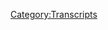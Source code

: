 {{DEFAULTSORT:
    #_TRANSCRIPT_0322:July 16-17, 2019
}}{{Transcript
    | title         = [[322: July 16-17, 2019]]
    | caption       = [https://knowledgefight.libsyn.com/knowledge-fight-july-16-17-2019 Listen to this episode on Libsyn]
    | episodeNumber = [[322: July 16-17, 2019|322]]
    | length        = 01:59:10
}}

{{MessageBox
    | header     = Warning: Bot Generated Content
    | text       = This transcript was automatically generated by transcription software and likely contains many mistakes and misattributions. Please check the audio for definitive quotes, attribution, and context.
    | image      = N3yvass4myg91.webp
    | imagewidth = 50px
    | id         = warning
}}

{{TranscriptBlock
    | name      = Unknown Speaker
    | timestamp = 00:00:00.000
    | text      = Andy in Kansas. You're on the air. Thanks for holding.
}}

{{TranscriptBlock
    | name      = Unknown Speaker
    | timestamp = 00:00:03.919
    | text      = Hello Alex. I'm a first time caller. I'm a huge fan. I love your work.
}}

{{TranscriptBlock
    | name      = Unknown Speaker
    | timestamp = 00:00:07.200
    | text      = I love you.
}}

{{TranscriptBlock
    | name      = Unknown Speaker
    | timestamp = 00:00:07.599
    | text      = Hey everybody. Welcome back to Knowledge Fight. I'm Dan.
}}

{{TranscriptBlock
    | name      = Unknown Speaker
    | timestamp = 00:00:09.519
    | text      = I'm Jordan.
}}

{{TranscriptBlock
    | name      = Unknown Speaker
    | timestamp = 00:00:10.000
    | text      = We're a couple dudes. I like to sit around, drink novelty beverages,
}}

{{TranscriptBlock
    | name      = Unknown Speaker
    | timestamp = 00:00:12.480
    | text      = and talk a little bit about Alex Jones.
}}

{{TranscriptBlock
    | name      = Unknown Speaker
    | timestamp = 00:00:14.400
    | text      = Indeed we are. Dan.
}}

{{TranscriptBlock
    | name      = Unknown Speaker
    | timestamp = 00:00:16.719
    | text      = Jordan.
}}

{{TranscriptBlock
    | name      = Unknown Speaker
    | timestamp = 00:00:17.120
    | text      = Dan.
}}

{{TranscriptBlock
    | name      = Unknown Speaker
    | timestamp = 00:00:17.519
    | text      = Jordan.
}}

{{TranscriptBlock
    | name      = Unknown Speaker
    | timestamp = 00:00:18.239
    | text      = What's the longest set you've ever seen a comic do?
}}

{{TranscriptBlock
    | name      = Unknown Speaker
    | timestamp = 00:00:22.079
    | text      = Great question.
}}

{{TranscriptBlock
    | name      = Unknown Speaker
    | timestamp = 00:00:24.320
    | text      = That's the first time you've said that in 200 episodes.
}}

{{TranscriptBlock
    | name      = Unknown Speaker
    | timestamp = 00:00:26.960
    | text      = That's not true at all. That's not true at all.
}}

{{TranscriptBlock
    | name      = Unknown Speaker
    | timestamp = 00:00:28.960
    | text      = To buy myself time, I often say that.
}}

{{TranscriptBlock
    | name      = Unknown Speaker
    | timestamp = 00:00:32.560
    | text      = I don't know. I mean, live?
}}

{{TranscriptBlock
    | name      = Unknown Speaker
    | timestamp = 00:00:34.159
    | text      = Yeah.
}}

{{TranscriptBlock
    | name      = Unknown Speaker
    | timestamp = 00:00:34.479
    | text      = Probably an hour.
}}

{{TranscriptBlock
    | name      = Unknown Speaker
    | timestamp = 00:00:35.520
    | text      = Probably an hour. You've never seen...
}}

{{TranscriptBlock
    | name      = Unknown Speaker
    | timestamp = 00:00:37.119
    | text      = Because they've heard the stories that Dave Chappelle did in 20 hours.
}}

{{TranscriptBlock
    | name      = Unknown Speaker
    | timestamp = 00:00:40.719
    | text      = No. I've never seen that live.
}}

{{TranscriptBlock
    | name      = Unknown Speaker
    | timestamp = 00:00:42.479
    | text      = No, of course not.
}}

{{TranscriptBlock
    | name      = Unknown Speaker
    | timestamp = 00:00:46.000
    | text      = I've seen comics do hours for sure. Like Patton Oswalt live.
}}

{{TranscriptBlock
    | name      = Unknown Speaker
    | timestamp = 00:00:50.240
    | text      = Right.
}}

{{TranscriptBlock
    | name      = Unknown Speaker
    | timestamp = 00:00:50.719
    | text      = I saw Lavelle Crawford back in Columbia, Missouri do an hour.
}}

{{TranscriptBlock
    | name      = Unknown Speaker
    | timestamp = 00:00:53.920
    | text      = Okay.
}}

{{TranscriptBlock
    | name      = Unknown Speaker
    | timestamp = 00:00:54.399
    | text      = Could not stop laughing.
}}

{{TranscriptBlock
    | name      = Unknown Speaker
    | timestamp = 00:00:56.000
    | text      = I don't know. I saw that hour. We actually were at Deja Vu,
}}

{{TranscriptBlock
    | name      = Unknown Speaker
    | timestamp = 00:00:59.039
    | text      = the comedy club in Columbia, and saw him. We were shushed by the security guard.
}}

{{TranscriptBlock
    | name      = Unknown Speaker
    | timestamp = 00:01:04.640
    | text      = Because you were laughing too hard.
}}

{{TranscriptBlock
    | name      = Unknown Speaker
    | timestamp = 00:01:06.640
    | text      = Was this... Were you a comedian already by this, or were you younger?
}}

{{TranscriptBlock
    | name      = Unknown Speaker
    | timestamp = 00:01:10.480
    | text      = I think it was before I actually did comedy. I think it was previous to by getting into trying.
}}

{{TranscriptBlock
    | name      = Unknown Speaker
    | timestamp = 00:01:16.719
    | text      = Yeah.
}}

{{TranscriptBlock
    | name      = Unknown Speaker
    | timestamp = 00:01:16.879
    | text      = Because I think I was... Yeah. Because Deja Vu was very unfamiliar territory for me then,
}}

{{TranscriptBlock
    | name      = Unknown Speaker
    | timestamp = 00:01:21.280
    | text      = whereas once I started doing stand-up, I resented the place.
}}

{{TranscriptBlock
    | name      = Unknown Speaker
    | timestamp = 00:01:24.640
    | text      = Yeah. Was it?
}}

{{TranscriptBlock
    | name      = Unknown Speaker
    | timestamp = 00:01:25.760
    | text      = Much more negative view towards it.
}}

{{TranscriptBlock
    | name      = Unknown Speaker
    | timestamp = 00:01:27.599
    | text      = Was that one of the things that got you into actually doing it in the first place?
}}

{{TranscriptBlock
    | name      = Unknown Speaker
    | timestamp = 00:01:30.799
    | text      = Lavelle?
}}

{{TranscriptBlock
    | name      = Unknown Speaker
    | timestamp = 00:01:31.280
    | text      = Yeah.
}}

{{TranscriptBlock
    | name      = Unknown Speaker
    | timestamp = 00:01:31.680
    | text      = No, I don't think so.
}}

{{TranscriptBlock
    | name      = Unknown Speaker
    | timestamp = 00:01:32.319
    | text      = No, you don't think so?
}}

{{TranscriptBlock
    | name      = Unknown Speaker
    | timestamp = 00:01:33.120
    | text      = No, I just enjoyed it. It was...
}}

{{TranscriptBlock
    | name      = Unknown Speaker
    | timestamp = 00:01:34.319
    | text      = Oh, okay.
}}

{{TranscriptBlock
    | name      = Unknown Speaker
    | timestamp = 00:01:35.200
    | text      = I don't know. Yeah. Other than that, I don't know. Just seeing friends do 40-minute hour,
}}

{{TranscriptBlock
    | name      = Unknown Speaker
    | timestamp = 00:01:42.560
    | text      = half-hour sets.
}}

{{TranscriptBlock
    | name      = Unknown Speaker
    | timestamp = 00:01:43.439
    | text      = You never saw one of Sheehan's nights where he decides to do two and a half hours.
}}

{{TranscriptBlock
    | name      = Unknown Speaker
    | timestamp = 00:01:47.359
    | text      = Oh, Jesus.
}}

{{TranscriptBlock
    | name      = Unknown Speaker
    | timestamp = 00:01:48.560
    | text      = Not that.
}}

{{TranscriptBlock
    | name      = Unknown Speaker
    | timestamp = 00:01:49.519
    | text      = Cigars and stripes.
}}

{{TranscriptBlock
    | name      = Unknown Speaker
    | timestamp = 00:01:50.799
    | text      = I've seen him go long, but not that long.
}}

{{TranscriptBlock
    | name      = Unknown Speaker
    | timestamp = 00:01:53.680
    | text      = So, hey, Jordan, this is a podcast where I know a lot about Lavelle Crawford and Alex Jones.
}}

{{TranscriptBlock
    | name      = Unknown Speaker
    | timestamp = 00:01:58.959
    | text      = And I only know a little bit about both.
}}

{{TranscriptBlock
    | name      = Unknown Speaker
    | timestamp = 00:02:01.280
    | text      = Correct. Jordan, today what we're doing is we are going over some present-day business.
}}

{{TranscriptBlock
    | name      = Unknown Speaker
    | timestamp = 00:02:06.959
    | text      = We're going over July 16th and 17th, 2019, which is Tuesday and Wednesday of this week.
}}

{{TranscriptBlock
    | name      = Unknown Speaker
    | timestamp = 00:02:12.719
    | text      = Oh, boy.
}}

{{TranscriptBlock
    | name      = Unknown Speaker
    | timestamp = 00:02:13.280
    | text      = Man, oh, man, have I found some ludicrous bullshit.
}}

{{TranscriptBlock
    | name      = Unknown Speaker
    | timestamp = 00:02:17.280
    | text      = I'm glad to know that there's nothing really going on in the world these 16th and 17th days.
}}

{{TranscriptBlock
    | name      = Unknown Speaker
    | timestamp = 00:02:24.479
    | text      = You know, nothing really big happening. I'm sure we'll get a very toned-down
}}

{{TranscriptBlock
    | name      = Unknown Speaker
    | timestamp = 00:02:28.800
    | text      = Alex out of this one, right?
}}

{{TranscriptBlock
    | name      = Unknown Speaker
    | timestamp = 00:02:30.000
    | text      = Most likely. I think I found some impressively nonsensical shit here.
}}

{{TranscriptBlock
    | name      = Unknown Speaker
    | timestamp = 00:02:38.159
    | text      = I don't like a good bit of the stuff that we're going to go over.
}}

{{TranscriptBlock
    | name      = Unknown Speaker
    | timestamp = 00:02:42.479
    | text      = I'm not surprised.
}}

{{TranscriptBlock
    | name      = Unknown Speaker
    | timestamp = 00:02:43.439
    | text      = I'm not surprised.
}}

{{TranscriptBlock
    | name      = Unknown Speaker
    | timestamp = 00:02:44.479
    | text      = But some of it's not as bad as you might expect it to be.
}}

{{TranscriptBlock
    | name      = Unknown Speaker
    | timestamp = 00:02:46.479
    | text      = Oh, OK.
}}

{{TranscriptBlock
    | name      = Unknown Speaker
    | timestamp = 00:02:47.439
    | text      = But before we get to today's episode, I've got to take a moment to say thank you to some
}}

{{TranscriptBlock
    | name      = Unknown Speaker
    | timestamp = 00:02:50.879
    | text      = folks who have signed up and are supporting the show.
}}

{{TranscriptBlock
    | name      = Unknown Speaker
    | timestamp = 00:02:52.800
    | text      = First of all, Elaine, thank you so much. You are now a policy wonk.
}}

{{TranscriptBlock
    | name      = Unknown Speaker
    | timestamp = 00:02:56.319
    | text      = I'm a policy wonk.
}}

{{TranscriptBlock
    | name      = Unknown Speaker
    | timestamp = 00:02:57.360
    | text      = Thank you, Elaine.
}}

{{TranscriptBlock
    | name      = Unknown Speaker
    | timestamp = 00:02:57.840
    | text      = Thanks, Elaine.
}}

{{TranscriptBlock
    | name      = Unknown Speaker
    | timestamp = 00:02:58.639
    | text      = Next, Elliot, thank you so much. You are now a policy wonk.
}}

{{TranscriptBlock
    | name      = Unknown Speaker
    | timestamp = 00:03:01.759
    | text      = I'm a policy wonk.
}}

{{TranscriptBlock
    | name      = Unknown Speaker
    | timestamp = 00:03:02.879
    | text      = Thank you, Elliot.
}}

{{TranscriptBlock
    | name      = Unknown Speaker
    | timestamp = 00:03:04.159
    | text      = Next, John JC, thank you so much. You are now a policy wonk.
}}

{{TranscriptBlock
    | name      = Unknown Speaker
    | timestamp = 00:03:08.000
    | text      = I'm a policy wonk.
}}

{{TranscriptBlock
    | name      = Unknown Speaker
    | timestamp = 00:03:09.120
    | text      = Thank you, John JC.
}}

{{TranscriptBlock
    | name      = Unknown Speaker
    | timestamp = 00:03:10.639
    | text      = Johnny JC.
}}

{{TranscriptBlock
    | name      = Unknown Speaker
    | timestamp = 00:03:13.280
    | text      = Mingleheimer Schmidt. Is that how?
}}

{{TranscriptBlock
    | name      = Unknown Speaker
    | timestamp = 00:03:14.879
    | text      = Yeah, absolutely.
}}

{{TranscriptBlock
    | name      = Unknown Speaker
    | timestamp = 00:03:15.759
    | text      = Next, Maddie. Thank you so much. You're now a policy wonk.
}}

{{TranscriptBlock
    | name      = Unknown Speaker
    | timestamp = 00:03:18.560
    | text      = I'm a policy wonk.
}}

{{TranscriptBlock
    | name      = Unknown Speaker
    | timestamp = 00:03:19.599
    | text      = Thank you, Maddie.
}}

{{TranscriptBlock
    | name      = Unknown Speaker
    | timestamp = 00:03:21.439
    | text      = M-A-T-I.
}}

{{TranscriptBlock
    | name      = Unknown Speaker
    | timestamp = 00:03:22.400
    | text      = Ah.
}}

{{TranscriptBlock
    | name      = Unknown Speaker
    | timestamp = 00:03:22.960
    | text      = Cool spelling.
}}

{{TranscriptBlock
    | name      = Unknown Speaker
    | timestamp = 00:03:23.759
    | text      = Ah, OK.
}}

{{TranscriptBlock
    | name      = Unknown Speaker
    | timestamp = 00:03:24.560
    | text      = Next, Cyclops. Normal spelling.
}}

{{TranscriptBlock
    | name      = Unknown Speaker
    | timestamp = 00:03:27.439
    | text      = Thank you so much. You are now a policy wonk.
}}

{{TranscriptBlock
    | name      = Unknown Speaker
    | timestamp = 00:03:29.520
    | text      = I'm a policy wonk.
}}

{{TranscriptBlock
    | name      = Unknown Speaker
    | timestamp = 00:03:30.560
    | text      = Thank you, Cyclops.
}}

{{TranscriptBlock
    | name      = Unknown Speaker
    | timestamp = 00:03:31.680
    | text      = Yes, the boring normal spelling of Cyclops.
}}

{{TranscriptBlock
    | name      = Unknown Speaker
    | timestamp = 00:03:33.759
    | text      = Ah, yeah. Next, Owen. Thank you so much. You are now a policy wonk.
}}

{{TranscriptBlock
    | name      = Unknown Speaker
    | timestamp = 00:03:37.280
    | text      = I'm a policy wonk.
}}

{{TranscriptBlock
    | name      = Unknown Speaker
    | timestamp = 00:03:38.400
    | text      = Thanks, Owen.
}}

{{TranscriptBlock
    | name      = Unknown Speaker
    | timestamp = 00:03:39.199
    | text      = And then finally, I'd like to say thank you to somebody who donated on an elevated level.
}}

{{TranscriptBlock
    | name      = Unknown Speaker
    | timestamp = 00:03:42.560
    | text      = We appreciate it very much.
}}

{{TranscriptBlock
    | name      = Unknown Speaker
    | timestamp = 00:03:43.599
    | text      = So, Robert, thank you so much. You are now a technocrat.
}}

{{TranscriptBlock
    | name      = Unknown Speaker
    | timestamp = 00:03:47.360
    | text      = I'm a policy wonk.
}}

{{TranscriptBlock
    | name      = Unknown Speaker
    | timestamp = 00:03:48.560
    | text      = Crikey, mate. That's fantastic. Have yourself a brew.
}}

{{TranscriptBlock
    | name      = Unknown Speaker
    | timestamp = 00:03:51.599
    | text      = How's your 401k doing, bro?
}}

{{TranscriptBlock
    | name      = Unknown Speaker
    | timestamp = 00:03:53.039
    | text      = All right, we got to go full tilt boogie on this, Watson, all right?
}}

{{TranscriptBlock
    | name      = Unknown Speaker
    | timestamp = 00:03:55.840
    | text      = Let's just get down to business.
}}

{{TranscriptBlock
    | name      = Unknown Speaker
    | timestamp = 00:03:57.120
    | text      = We ain't making that money off that heroin.
}}

{{TranscriptBlock
    | name      = Unknown Speaker
    | timestamp = 00:03:59.199
    | text      = Why are you pimps so good?
}}

{{TranscriptBlock
    | name      = Unknown Speaker
    | timestamp = 00:04:01.199
    | text      = My neck is freakishly large.
}}

{{TranscriptBlock
    | name      = Unknown Speaker
    | timestamp = 00:04:02.879
    | text      = I declare info war on you.
}}

{{TranscriptBlock
    | name      = Unknown Speaker
    | timestamp = 00:04:05.520
    | text      = Thank you so much, Robert.
}}

{{TranscriptBlock
    | name      = Unknown Speaker
    | timestamp = 00:04:06.560
    | text      = Yes, thank you very much, Robert.
}}

{{TranscriptBlock
    | name      = Unknown Speaker
    | timestamp = 00:04:07.759
    | text      = If you're out there listening and you're thinking, hey, I enjoy this show.
}}

{{TranscriptBlock
    | name      = Unknown Speaker
    | timestamp = 00:04:10.080
    | text      = I'd like to support what these guys do.
}}

{{TranscriptBlock
    | name      = Unknown Speaker
    | timestamp = 00:04:11.360
    | text      = You can do that by going to our website, knowledgefight.com,
}}

{{TranscriptBlock
    | name      = Unknown Speaker
    | timestamp = 00:04:13.680
    | text      = clicking the button that says support the show.
}}

{{TranscriptBlock
    | name      = Unknown Speaker
    | timestamp = 00:04:15.039
    | text      = We would appreciate it.
}}

{{TranscriptBlock
    | name      = Unknown Speaker
    | timestamp = 00:04:15.680
    | text      = It'd be lovely.
}}

{{TranscriptBlock
    | name      = Unknown Speaker
    | timestamp = 00:04:16.720
    | text      = So before we get into this, I want to say that I was going over this and preparing it on Wednesday.
}}

{{TranscriptBlock
    | name      = Unknown Speaker
    | timestamp = 00:04:22.800
    | text      = And as anyone who pays attention to the news or social media may be aware,
}}

{{TranscriptBlock
    | name      = Unknown Speaker
    | timestamp = 00:04:27.839
    | text      = Wednesday was the day that Trump had his rally where his audience started chanting
}}

{{TranscriptBlock
    | name      = Unknown Speaker
    | timestamp = 00:04:31.680
    | text      = send her back about Representative Ilhan Omar.
}}

{{TranscriptBlock
    | name      = Unknown Speaker
    | timestamp = 00:04:34.720
    | text      = Yeah.
}}

{{TranscriptBlock
    | name      = Unknown Speaker
    | timestamp = 00:04:35.360
    | text      = And that may color some of my I'm sick of this bullshit tone that may come out a little bit
}}

{{TranscriptBlock
    | name      = Unknown Speaker
    | timestamp = 00:04:43.040
    | text      = in this episode, because a lot of the time I like to play around with like,
}}

{{TranscriptBlock
    | name      = Unknown Speaker
    | timestamp = 00:04:47.120
    | text      = well, maybe Alex means this.
}}

{{TranscriptBlock
    | name      = Unknown Speaker
    | timestamp = 00:04:49.120
    | text      = I might I might be a little more blunt in some things this episode than normal.
}}

{{TranscriptBlock
    | name      = Unknown Speaker
    | timestamp = 00:04:54.240
    | text      = Yeah, yeah.
}}

{{TranscriptBlock
    | name      = Unknown Speaker
    | timestamp = 00:04:54.879
    | text      = I think we're I think we're into full, full throated Nazis.
}}

{{TranscriptBlock
    | name      = Unknown Speaker
    | timestamp = 00:04:59.199
    | text      = Well, I don't want to comment necessarily about the government,
}}

{{TranscriptBlock
    | name      = Unknown Speaker
    | timestamp = 00:05:03.759
    | text      = but I will I will comment on propaganda techniques.
}}

{{TranscriptBlock
    | name      = Unknown Speaker
    | timestamp = 00:05:07.360
    | text      = Let's say so we get we're going to start the show on July 16th here, the Tuesday.
}}

{{TranscriptBlock
    | name      = Unknown Speaker
    | timestamp = 00:05:14.079
    | text      = And this is an interesting thing.
}}

{{TranscriptBlock
    | name      = Unknown Speaker
    | timestamp = 00:05:15.680
    | text      = Alex makes a horrible Freudian slip in the introduction to the episode.
}}

{{TranscriptBlock
    | name      = Unknown Speaker
    | timestamp = 00:05:21.600
    | text      = Ladies and gentlemen, thank you so much for joining us on this
}}

{{TranscriptBlock
    | name      = Unknown Speaker
    | timestamp = 00:05:25.519
    | text      = live Tuesday globalist transmission.
}}

{{TranscriptBlock
    | name      = Unknown Speaker
    | timestamp = 00:05:28.160
    | text      = What?
}}

{{TranscriptBlock
    | name      = Unknown Speaker
    | timestamp = 00:05:31.040
    | text      = What is the globalist?
}}

{{TranscriptBlock
    | name      = Unknown Speaker
    | timestamp = 00:05:32.160
    | text      = Oh, hold on a second.
}}

{{TranscriptBlock
    | name      = Unknown Speaker
    | timestamp = 00:05:33.759
    | text      = Just like he professes a certain type of Christianity that I now know to be Satanism,
}}

{{TranscriptBlock
    | name      = Unknown Speaker
    | timestamp = 00:05:37.680
    | text      = perhaps his anti globalism is actually him revealing he is a globalist.
}}

{{TranscriptBlock
    | name      = Unknown Speaker
    | timestamp = 00:05:41.839
    | text      = It's possible.
}}

{{TranscriptBlock
    | name      = Unknown Speaker
    | timestamp = 00:05:42.879
    | text      = And look, I know that everybody is capable of misspeaking.
}}

{{TranscriptBlock
    | name      = Unknown Speaker
    | timestamp = 00:05:46.000
    | text      = But one of the things that's so interesting to me and the reason I'm drawing focus to this
}}

{{TranscriptBlock
    | name      = Unknown Speaker
    | timestamp = 00:05:51.439
    | text      = is because Alex is really good at the intros.
}}

{{TranscriptBlock
    | name      = Unknown Speaker
    | timestamp = 00:05:54.800
    | text      = Like when he comes in, he almost never makes a mistake.
}}

{{TranscriptBlock
    | name      = Unknown Speaker
    | timestamp = 00:05:58.079
    | text      = Yeah.
}}

{{TranscriptBlock
    | name      = Unknown Speaker
    | timestamp = 00:05:58.319
    | text      = Because it's so rapid, like it's it's almost the exact same thing every time.
}}

{{TranscriptBlock
    | name      = Unknown Speaker
    | timestamp = 00:06:02.959
    | text      = Yeah.
}}

{{TranscriptBlock
    | name      = Unknown Speaker
    | timestamp = 00:06:03.199
    | text      = He talks about it being a global transmission.
}}

{{TranscriptBlock
    | name      = Unknown Speaker
    | timestamp = 00:06:05.120
    | text      = He says the date.
}}

{{TranscriptBlock
    | name      = Unknown Speaker
    | timestamp = 00:06:06.240
    | text      = He says he'll be back, Lord willing, tomorrow.
}}

{{TranscriptBlock
    | name      = Unknown Speaker
    | timestamp = 00:06:08.800
    | text      = Right.
}}

{{TranscriptBlock
    | name      = Unknown Speaker
    | timestamp = 00:06:09.360
    | text      = Those things are just every single day.
}}

{{TranscriptBlock
    | name      = Unknown Speaker
    | timestamp = 00:06:12.319
    | text      = The repetition has become script.
}}

{{TranscriptBlock
    | name      = Unknown Speaker
    | timestamp = 00:06:15.360
    | text      = So when he says this is a globalist transmission, that's a pretty big,
}}

{{TranscriptBlock
    | name      = Unknown Speaker
    | timestamp = 00:06:20.000
    | text      = you know, departure from the script.
}}

{{TranscriptBlock
    | name      = Unknown Speaker
    | timestamp = 00:06:22.480
    | text      = And it probably would just be like, haha, that's funny.
}}

{{TranscriptBlock
    | name      = Unknown Speaker
    | timestamp = 00:06:24.959
    | text      = You're stupid.
}}

{{TranscriptBlock
    | name      = Unknown Speaker
    | timestamp = 00:06:25.759
    | text      = But on the 17th, he says this.
}}

{{TranscriptBlock
    | name      = Unknown Speaker
    | timestamp = 00:06:28.800
    | text      = It's Wednesday, July 19th, the year 2019.
}}

{{TranscriptBlock
    | name      = Unknown Speaker
    | timestamp = 00:06:33.920
    | text      = So it's not July 19th on Wednesday.
}}

{{TranscriptBlock
    | name      = Unknown Speaker
    | timestamp = 00:06:36.160
    | text      = No, it's the 17th on on Wednesday.
}}

{{TranscriptBlock
    | name      = Unknown Speaker
    | timestamp = 00:06:39.040
    | text      = What the fuck is happening?
}}

{{TranscriptBlock
    | name      = Unknown Speaker
    | timestamp = 00:06:40.240
    | text      = So the only thing is, I believe that he's losing control of some of these more scripted.
}}

{{TranscriptBlock
    | name      = Unknown Speaker
    | timestamp = 00:06:45.920
    | text      = He's shook.
}}

{{TranscriptBlock
    | name      = Unknown Speaker
    | timestamp = 00:06:47.120
    | text      = Yeah, because I mean, I don't want to make a mountain out of a molehill,
}}

{{TranscriptBlock
    | name      = Unknown Speaker
    | timestamp = 00:06:51.839
    | text      = but I do not hear him screw up the intro very often.
}}

{{TranscriptBlock
    | name      = Unknown Speaker
    | timestamp = 00:06:55.120
    | text      = And in two days, two pretty substantial departures from the norm.
}}

{{TranscriptBlock
    | name      = Unknown Speaker
    | timestamp = 00:07:00.800
    | text      = Globalist transmission and getting the date wrong are like,
}}

{{TranscriptBlock
    | name      = Unknown Speaker
    | timestamp = 00:07:03.920
    | text      = those are, you know, those substantial fuckups.
}}

{{TranscriptBlock
    | name      = Unknown Speaker
    | timestamp = 00:07:07.040
    | text      = That's interesting.
}}

{{TranscriptBlock
    | name      = Unknown Speaker
    | timestamp = 00:07:08.000
    | text      = Yeah.
}}

{{TranscriptBlock
    | name      = Unknown Speaker
    | timestamp = 00:07:08.639
    | text      = I don't think it means anything.
}}

{{TranscriptBlock
    | name      = Unknown Speaker
    | timestamp = 00:07:09.680
    | text      = I just think he maybe is phoning it in a little bit.
}}

{{TranscriptBlock
    | name      = Unknown Speaker
    | timestamp = 00:07:12.160
    | text      = Could be.
}}

{{TranscriptBlock
    | name      = Unknown Speaker
    | timestamp = 00:07:12.800
    | text      = Even his subconscious doesn't give a shit anymore.
}}

{{TranscriptBlock
    | name      = Unknown Speaker
    | timestamp = 00:07:16.160
    | text      = So on the 16th, he starts off on a narrative that I've heard him talk about before,
}}

{{TranscriptBlock
    | name      = Unknown Speaker
    | timestamp = 00:07:20.959
    | text      = but I felt the way he was talking about it deserved a little bit of attention.
}}

{{TranscriptBlock
    | name      = Unknown Speaker
    | timestamp = 00:07:25.920
    | text      = It's been declassified that the Ford Foundation, the CIA and others by the 50s
}}

{{TranscriptBlock
    | name      = Unknown Speaker
    | timestamp = 00:07:30.800
    | text      = sort of tried to direct Hollywood and things to become destructive,
}}

{{TranscriptBlock
    | name      = Unknown Speaker
    | timestamp = 00:07:35.360
    | text      = because TV was pretty wholesome that first decade.
}}

{{TranscriptBlock
    | name      = Unknown Speaker
    | timestamp = 00:07:37.199
    | text      = But it was just tricking us that it was safe then.
}}

{{TranscriptBlock
    | name      = Unknown Speaker
    | timestamp = 00:07:39.199
    | text      = So we take on the Trojan horse.
}}

{{TranscriptBlock
    | name      = Unknown Speaker
    | timestamp = 00:07:42.560
    | text      = And they openly stated, we make a whole film on this, anybody can research it,
}}

{{TranscriptBlock
    | name      = Unknown Speaker
    | timestamp = 00:07:48.079
    | text      = that they wanted to destroy the attention span.
}}

{{TranscriptBlock
    | name      = Unknown Speaker
    | timestamp = 00:07:51.279
    | text      = Because if they could get rid of an attention span,
}}

{{TranscriptBlock
    | name      = Unknown Speaker
    | timestamp = 00:07:53.199
    | text      = people wouldn't remember the lie from the last lie from the truth.
}}

{{TranscriptBlock
    | name      = Unknown Speaker
    | timestamp = 00:07:57.600
    | text      = And we'd have the memories of goldfish.
}}

{{TranscriptBlock
    | name      = Unknown Speaker
    | timestamp = 00:07:59.279
    | text      = So, hey, you know, the Ford Foundation, you know, their terrible Sesame Street funding.
}}

{{TranscriptBlock
    | name      = Unknown Speaker
    | timestamp = 00:08:09.120
    | text      = Yeah, that did it.
}}

{{TranscriptBlock
    | name      = Unknown Speaker
    | timestamp = 00:08:10.959
    | text      = That did it.
}}

{{TranscriptBlock
    | name      = Unknown Speaker
    | timestamp = 00:08:11.839
    | text      = Trojan horse dust.
}}

{{TranscriptBlock
    | name      = Unknown Speaker
    | timestamp = 00:08:12.879
    | text      = The very idea of a nefarious global cabal setting out to create televisions
}}

{{TranscriptBlock
    | name      = Unknown Speaker
    | timestamp = 00:08:17.439
    | text      = in order to destroy the attention span of the population.
}}

{{TranscriptBlock
    | name      = Unknown Speaker
    | timestamp = 00:08:20.000
    | text      = That's exactly the sort of unhinged stupid fantasy
}}

{{TranscriptBlock
    | name      = Unknown Speaker
    | timestamp = 00:08:22.560
    | text      = you'd expect to come out of the mouth of this fucking idiot.
}}

{{TranscriptBlock
    | name      = Unknown Speaker
    | timestamp = 00:08:24.959
    | text      = He's relying on fake studies, bad information, meaningless terms
}}

{{TranscriptBlock
    | name      = Unknown Speaker
    | timestamp = 00:08:28.079
    | text      = and a completely made up declassified document
}}

{{TranscriptBlock
    | name      = Unknown Speaker
    | timestamp = 00:08:30.480
    | text      = in order to lie to his audience about how it's all a Trojan horse in their home
}}

{{TranscriptBlock
    | name      = Unknown Speaker
    | timestamp = 00:08:34.960
    | text      = that's going to destroy their attention span.
}}

{{TranscriptBlock
    | name      = Unknown Speaker
    | timestamp = 00:08:36.799
    | text      = So you'll be easily trickable by these globalist minions.
}}

{{TranscriptBlock
    | name      = Unknown Speaker
    | timestamp = 00:08:40.480
    | text      = All media except Infowars is unsafe.
}}

{{TranscriptBlock
    | name      = Unknown Speaker
    | timestamp = 00:08:42.799
    | text      = Don't trust anything but me.
}}

{{TranscriptBlock
    | name      = Unknown Speaker
    | timestamp = 00:08:44.799
    | text      = That's really the point behind it.
}}

{{TranscriptBlock
    | name      = Unknown Speaker
    | timestamp = 00:08:46.399
    | text      = Yeah.
}}

{{TranscriptBlock
    | name      = Unknown Speaker
    | timestamp = 00:08:47.120
    | text      = Alex constantly talks about how our attention spans are now shorter than a goldfish.
}}

{{TranscriptBlock
    | name      = Unknown Speaker
    | timestamp = 00:08:50.639
    | text      = You heard him say it right there.
}}

{{TranscriptBlock
    | name      = Unknown Speaker
    | timestamp = 00:08:52.559
    | text      = He does that because it's a great mental image.
}}

{{TranscriptBlock
    | name      = Unknown Speaker
    | timestamp = 00:08:54.320
    | text      = We've all seen goldfish before.
}}

{{TranscriptBlock
    | name      = Unknown Speaker
    | timestamp = 00:08:55.759
    | text      = They don't seem to be all that into reading, you know.
}}

{{TranscriptBlock
    | name      = Unknown Speaker
    | timestamp = 00:08:59.360
    | text      = They've done follow up studies and it's not true.
}}

{{TranscriptBlock
    | name      = Unknown Speaker
    | timestamp = 00:09:01.360
    | text      = Goldfish actually have a significant memory.
}}

{{TranscriptBlock
    | name      = Unknown Speaker
    | timestamp = 00:09:04.399
    | text      = They finished Dostoevsky, which is more than you can say.
}}

{{TranscriptBlock
    | name      = Unknown Speaker
    | timestamp = 00:09:08.159
    | text      = What, me?
}}

{{TranscriptBlock
    | name      = Unknown Speaker
    | timestamp = 00:09:09.200
    | text      = All of Dostoevsky?
}}

{{TranscriptBlock
    | name      = Unknown Speaker
    | timestamp = 00:09:10.559
    | text      = Or that I killed him?
}}

{{TranscriptBlock
    | name      = Unknown Speaker
    | timestamp = 00:09:12.080
    | text      = Either.
}}

{{TranscriptBlock
    | name      = Unknown Speaker
    | timestamp = 00:09:12.559
    | text      = They finished him off.
}}

{{TranscriptBlock
    | name      = Unknown Speaker
    | timestamp = 00:09:13.679
    | text      = Unfortunately, Alex is just repeating something he read in a study
}}

{{TranscriptBlock
    | name      = Unknown Speaker
    | timestamp = 00:09:16.639
    | text      = that went viral years ago but has since been thoroughly discredited.
}}

{{TranscriptBlock
    | name      = Unknown Speaker
    | timestamp = 00:09:20.240
    | text      = This piece of salacious info comes from a 2015 study
}}

{{TranscriptBlock
    | name      = Unknown Speaker
    | timestamp = 00:09:24.399
    | text      = the Consumer Insights team of Microsoft Canada.
}}

{{TranscriptBlock
    | name      = Unknown Speaker
    | timestamp = 00:09:27.759
    | text      = But in 2017, the BBC looked into the study and found some problems.
}}

{{TranscriptBlock
    | name      = Unknown Speaker
    | timestamp = 00:09:31.919
    | text      = The first was that the stuff about attention span
}}

{{TranscriptBlock
    | name      = Unknown Speaker
    | timestamp = 00:09:34.480
    | text      = was just something that was cited in the Microsoft report
}}

{{TranscriptBlock
    | name      = Unknown Speaker
    | timestamp = 00:09:37.360
    | text      = but didn't have to do with their actual research.
}}

{{TranscriptBlock
    | name      = Unknown Speaker
    | timestamp = 00:09:40.080
    | text      = It was allegedly from a source called Statistic Brain,
}}

{{TranscriptBlock
    | name      = Unknown Speaker
    | timestamp = 00:09:43.200
    | text      = who in turn were taking the information from the quote
}}

{{TranscriptBlock
    | name      = Unknown Speaker
    | timestamp = 00:09:46.080
    | text      = National Center for Biotechnology Information
}}

{{TranscriptBlock
    | name      = Unknown Speaker
    | timestamp = 00:09:48.480
    | text      = at the US National Library of Medicine and the Associated Press.
}}

{{TranscriptBlock
    | name      = Unknown Speaker
    | timestamp = 00:09:52.879
    | text      = Simon Mabin at the BBC reached out to all these entities
}}

{{TranscriptBlock
    | name      = Unknown Speaker
    | timestamp = 00:09:55.840
    | text      = and none of them could find any research that backed up the claims
}}

{{TranscriptBlock
    | name      = Unknown Speaker
    | timestamp = 00:09:58.480
    | text      = that were made on Statistic Brain,
}}

{{TranscriptBlock
    | name      = Unknown Speaker
    | timestamp = 00:10:00.240
    | text      = which were then included in the Microsoft Canada report
}}

{{TranscriptBlock
    | name      = Unknown Speaker
    | timestamp = 00:10:03.120
    | text      = and then repeated tirelessly by dumb fucks like Alex Jones
}}

{{TranscriptBlock
    | name      = Unknown Speaker
    | timestamp = 00:10:06.320
    | text      = who want to convince everyone that the modern world
}}

{{TranscriptBlock
    | name      = Unknown Speaker
    | timestamp = 00:10:08.480
    | text      = is built on a satanic plot to hurt white people.
}}

{{TranscriptBlock
    | name      = Unknown Speaker
    | timestamp = 00:10:11.440
    | text      = Of course, it also was repeated exhaustively by well-meaning
}}

{{TranscriptBlock
    | name      = Unknown Speaker
    | timestamp = 00:10:14.080
    | text      = but maybe not all that thorough media outlets
}}

{{TranscriptBlock
    | name      = Unknown Speaker
    | timestamp = 00:10:16.559
    | text      = who were hunting for an easy human interest story to report
}}

{{TranscriptBlock
    | name      = Unknown Speaker
    | timestamp = 00:10:19.519
    | text      = and before you know it, the idea had the appearance of credibility
}}

{{TranscriptBlock
    | name      = Unknown Speaker
    | timestamp = 00:10:23.759
    | text      = when in reality it might as well have just been made up out of thin air.
}}

{{TranscriptBlock
    | name      = Unknown Speaker
    | timestamp = 00:10:27.279
    | text      = But that's not the only problem with this notion.
}}

{{TranscriptBlock
    | name      = Unknown Speaker
    | timestamp = 00:10:30.080
    | text      = The bigger issue is that attention span,
}}

{{TranscriptBlock
    | name      = Unknown Speaker
    | timestamp = 00:10:32.240
    | text      = when you talk about it like this, is a meaningless term.
}}

{{TranscriptBlock
    | name      = Unknown Speaker
    | timestamp = 00:10:34.879
    | text      = What does it even mean?
}}

{{TranscriptBlock
    | name      = Unknown Speaker
    | timestamp = 00:10:36.000
    | text      = How long you can pay attention to something?
}}

{{TranscriptBlock
    | name      = Unknown Speaker
    | timestamp = 00:10:38.240
    | text      = How is intention calculated into the measurement?
}}

{{TranscriptBlock
    | name      = Unknown Speaker
    | timestamp = 00:10:40.960
    | text      = I mean, obviously if you were trying to pay attention to something
}}

{{TranscriptBlock
    | name      = Unknown Speaker
    | timestamp = 00:10:43.440
    | text      = you'd pay attention to it longer than if you weren't.
}}

{{TranscriptBlock
    | name      = Unknown Speaker
    | timestamp = 00:10:45.919
    | text      = Or if you're interested in the things you're paying attention to
}}

{{TranscriptBlock
    | name      = Unknown Speaker
    | timestamp = 00:10:48.320
    | text      = you'd fucking be able to pay attention to it longer than nine seconds.
}}

{{TranscriptBlock
    | name      = Unknown Speaker
    | timestamp = 00:10:52.000
    | text      = If this alleged attention span stat had any real-world meaning
}}

{{TranscriptBlock
    | name      = Unknown Speaker
    | timestamp = 00:10:55.120
    | text      = no one could watch a movie or TV show
}}

{{TranscriptBlock
    | name      = Unknown Speaker
    | timestamp = 00:10:57.279
    | text      = without being completely overwhelmed and lost.
}}

{{TranscriptBlock
    | name      = Unknown Speaker
    | timestamp = 00:11:00.320
    | text      = It doesn't mean anything.
}}

{{TranscriptBlock
    | name      = Unknown Speaker
    | timestamp = 00:11:02.080
    | text      = People who study attention would never think about attention
}}

{{TranscriptBlock
    | name      = Unknown Speaker
    | timestamp = 00:11:04.879
    | text      = in the way Alex is presenting the idea.
}}

{{TranscriptBlock
    | name      = Unknown Speaker
    | timestamp = 00:11:07.360
    | text      = Humans pay attention to things differently
}}

{{TranscriptBlock
    | name      = Unknown Speaker
    | timestamp = 00:11:09.200
    | text      = depending on how much it appears the situation they're in requires them to.
}}

{{TranscriptBlock
    | name      = Unknown Speaker
    | timestamp = 00:11:13.120
    | text      = It's like effort in that way.
}}

{{TranscriptBlock
    | name      = Unknown Speaker
    | timestamp = 00:11:15.039
    | text      = You're kind of able to discern how much effort a certain task is going to require
}}

{{TranscriptBlock
    | name      = Unknown Speaker
    | timestamp = 00:11:18.720
    | text      = and then you subconsciously decide whether or not
}}

{{TranscriptBlock
    | name      = Unknown Speaker
    | timestamp = 00:11:20.879
    | text      = you're interested in exerting that amount of effort
}}

{{TranscriptBlock
    | name      = Unknown Speaker
    | timestamp = 00:11:23.200
    | text      = in the service of completing that task.
}}

{{TranscriptBlock
    | name      = Unknown Speaker
    | timestamp = 00:11:25.759
    | text      = 300,000 people just turned this podcast on.
}}

{{TranscriptBlock
    | name      = Unknown Speaker
    | timestamp = 00:11:29.600
    | text      = They decided it's not working.
}}

{{TranscriptBlock
    | name      = Unknown Speaker
    | timestamp = 00:11:31.200
    | text      = They were like, it turns out he just explained what we're doing
}}

{{TranscriptBlock
    | name      = Unknown Speaker
    | timestamp = 00:11:34.080
    | text      = and it's not worth it.
}}

{{TranscriptBlock
    | name      = Unknown Speaker
    | timestamp = 00:11:35.039
    | text      = That's a subconscious conscious decision that you're making
}}

{{TranscriptBlock
    | name      = Unknown Speaker
    | timestamp = 00:11:38.080
    | text      = and I respect you for it.
}}

{{TranscriptBlock
    | name      = Unknown Speaker
    | timestamp = 00:11:39.200
    | text      = The very idea of what Alex is talking about is stupid.
}}

{{TranscriptBlock
    | name      = Unknown Speaker
    | timestamp = 00:11:42.639
    | text      = What is it about TV that's so crippling to a person's attention span?
}}

{{TranscriptBlock
    | name      = Unknown Speaker
    | timestamp = 00:11:46.159
    | text      = Is it the physical TV screen?
}}

{{TranscriptBlock
    | name      = Unknown Speaker
    | timestamp = 00:11:47.919
    | text      = Because if that's the case then the exact same damage
}}

{{TranscriptBlock
    | name      = Unknown Speaker
    | timestamp = 00:11:50.240
    | text      = can be caused by watching Alex's shit.
}}

{{TranscriptBlock
    | name      = Unknown Speaker
    | timestamp = 00:11:52.399
    | text      = Is it the constant changing of topics on the TV news?
}}

{{TranscriptBlock
    | name      = Unknown Speaker
    | timestamp = 00:11:55.519
    | text      = Because if it's that, Alex jumps from subject to subject
}}

{{TranscriptBlock
    | name      = Unknown Speaker
    | timestamp = 00:11:58.159
    | text      = at a far quicker and more disorienting pace
}}

{{TranscriptBlock
    | name      = Unknown Speaker
    | timestamp = 00:12:00.720
    | text      = than any TV news show I've ever seen
}}

{{TranscriptBlock
    | name      = Unknown Speaker
    | timestamp = 00:12:03.039
    | text      = and he's constantly playing a distraction game
}}

{{TranscriptBlock
    | name      = Unknown Speaker
    | timestamp = 00:12:05.200
    | text      = of vaguely referencing one thing
}}

{{TranscriptBlock
    | name      = Unknown Speaker
    | timestamp = 00:12:07.039
    | text      = than jumping to another subject without ever getting into
}}

{{TranscriptBlock
    | name      = Unknown Speaker
    | timestamp = 00:12:09.440
    | text      = what he was talking about to begin with.
}}

{{TranscriptBlock
    | name      = Unknown Speaker
    | timestamp = 00:12:11.440
    | text      = He's talking shit.
}}

{{TranscriptBlock
    | name      = Unknown Speaker
    | timestamp = 00:12:13.360
    | text      = There's no reality to the idea
}}

{{TranscriptBlock
    | name      = Unknown Speaker
    | timestamp = 00:12:15.360
    | text      = that your actual attention span is being shortened.
}}

{{TranscriptBlock
    | name      = Unknown Speaker
    | timestamp = 00:12:18.559
    | text      = And the only possible approach to take towards this
}}

{{TranscriptBlock
    | name      = Unknown Speaker
    | timestamp = 00:12:21.519
    | text      = is possibly this.
}}

{{TranscriptBlock
    | name      = Unknown Speaker
    | timestamp = 00:12:23.919
    | text      = As society modernizes, our ability to convey information
}}

{{TranscriptBlock
    | name      = Unknown Speaker
    | timestamp = 00:12:27.200
    | text      = more succinctly and quickly has greatly increased.
}}

{{TranscriptBlock
    | name      = Unknown Speaker
    | timestamp = 00:12:30.559
    | text      = With the advent of the internet,
}}

{{TranscriptBlock
    | name      = Unknown Speaker
    | timestamp = 00:12:31.759
    | text      = the ability to disseminate that information in little chunks
}}

{{TranscriptBlock
    | name      = Unknown Speaker
    | timestamp = 00:12:34.799
    | text      = has allowed people to take in information
}}

{{TranscriptBlock
    | name      = Unknown Speaker
    | timestamp = 00:12:37.200
    | text      = without exerting a great deal of attention,
}}

{{TranscriptBlock
    | name      = Unknown Speaker
    | timestamp = 00:12:39.519
    | text      = which has possibly trained people to expect not to
}}

{{TranscriptBlock
    | name      = Unknown Speaker
    | timestamp = 00:12:42.240
    | text      = have to pay attention to things for very long
}}

{{TranscriptBlock
    | name      = Unknown Speaker
    | timestamp = 00:12:44.639
    | text      = while still expecting some information being expressed.
}}

{{TranscriptBlock
    | name      = Unknown Speaker
    | timestamp = 00:12:51.600
    | text      = If that's Alex's conspiracy that he wants to make,
}}

{{TranscriptBlock
    | name      = Unknown Speaker
    | timestamp = 00:12:54.879
    | text      = I'm listening.
}}

{{TranscriptBlock
    | name      = Unknown Speaker
    | timestamp = 00:12:56.000
    | text      = But I'd probably also bring up that, you know,
}}

{{TranscriptBlock
    | name      = Unknown Speaker
    | timestamp = 00:12:58.480
    | text      = if that's the conspiracy, he's an active participant in it.
}}

{{TranscriptBlock
    | name      = Unknown Speaker
    | timestamp = 00:13:01.679
    | text      = Especially these days, he seems completely obsessed with memes.
}}

{{TranscriptBlock
    | name      = Unknown Speaker
    | timestamp = 00:13:05.039
    | text      = He's run meme contests, he calls himself the meme machine,
}}

{{TranscriptBlock
    | name      = Unknown Speaker
    | timestamp = 00:13:08.720
    | text      = he has weirdos like Carpe Donkdom on his show
}}

{{TranscriptBlock
    | name      = Unknown Speaker
    | timestamp = 00:13:11.440
    | text      = whose only relevance in the world at this point
}}

{{TranscriptBlock
    | name      = Unknown Speaker
    | timestamp = 00:13:13.440
    | text      = is that they make memes.
}}

{{TranscriptBlock
    | name      = Unknown Speaker
    | timestamp = 00:13:15.519
    | text      = Love him or hate him,
}}

{{TranscriptBlock
    | name      = Unknown Speaker
    | timestamp = 00:13:16.559
    | text      = memes are probably the method of conveying information
}}

{{TranscriptBlock
    | name      = Unknown Speaker
    | timestamp = 00:13:19.039
    | text      = that requires the least attention imaginable.
}}

{{TranscriptBlock
    | name      = Unknown Speaker
    | timestamp = 00:13:21.919
    | text      = And Alex seems totally fine with people being trained
}}

{{TranscriptBlock
    | name      = Unknown Speaker
    | timestamp = 00:13:24.000
    | text      = to take in information that way, exerting zero attention.
}}

{{TranscriptBlock
    | name      = Unknown Speaker
    | timestamp = 00:13:27.519
    | text      = It's almost passive. This is not a defense in any way,
}}

{{TranscriptBlock
    | name      = Unknown Speaker
    | timestamp = 00:13:32.879
    | text      = but you can still require memes.
}}

{{TranscriptBlock
    | name      = Unknown Speaker
    | timestamp = 00:13:37.919
    | text      = In fact, maybe you do require memes to spread
}}

{{TranscriptBlock
    | name      = Unknown Speaker
    | timestamp = 00:13:41.679
    | text      = your information now,
}}

{{TranscriptBlock
    | name      = Unknown Speaker
    | timestamp = 00:13:43.279
    | text      = but you can also still resent that you have to do so.
}}

{{TranscriptBlock
    | name      = Unknown Speaker
    | timestamp = 00:13:46.240
    | text      = You know, like you can do both.
}}

{{TranscriptBlock
    | name      = Unknown Speaker
    | timestamp = 00:13:47.759
    | text      = Alex doesn't seem to resent it.
}}

{{TranscriptBlock
    | name      = Unknown Speaker
    | timestamp = 00:13:48.879
    | text      = He doesn't seem to resent it.
}}

{{TranscriptBlock
    | name      = Unknown Speaker
    | timestamp = 00:13:49.919
    | text      = Yeah, of course he does.
}}

{{TranscriptBlock
    | name      = Unknown Speaker
    | timestamp = 00:13:51.039
    | text      = But I mean, you know.
}}

{{TranscriptBlock
    | name      = Unknown Speaker
    | timestamp = 00:13:52.399
    | text      = And I'm not talking shit on memes,
}}

{{TranscriptBlock
    | name      = Unknown Speaker
    | timestamp = 00:13:54.080
    | text      = although my very well-stated anti-meme position.
}}

{{TranscriptBlock
    | name      = Unknown Speaker
    | timestamp = 00:13:56.799
    | text      = I'm not deriding the entirety of memes and meme culture,
}}

{{TranscriptBlock
    | name      = Unknown Speaker
    | timestamp = 00:14:03.120
    | text      = memes of communication through memes.
}}

{{TranscriptBlock
    | name      = Unknown Speaker
    | timestamp = 00:14:05.279
    | text      = I'm just saying that like,
}}

{{TranscriptBlock
    | name      = Unknown Speaker
    | timestamp = 00:14:06.480
    | text      = if your concern is people being trained
}}

{{TranscriptBlock
    | name      = Unknown Speaker
    | timestamp = 00:14:08.799
    | text      = to have a shorter attention span,
}}

{{TranscriptBlock
    | name      = Unknown Speaker
    | timestamp = 00:14:10.639
    | text      = you should suspect one is memes right now.
}}

{{TranscriptBlock
    | name      = Unknown Speaker
    | timestamp = 00:14:14.080
    | text      = You should be staunchly opposed to that method
}}

{{TranscriptBlock
    | name      = Unknown Speaker
    | timestamp = 00:14:17.039
    | text      = of transmitting information.
}}

{{TranscriptBlock
    | name      = Unknown Speaker
    | timestamp = 00:14:18.559
    | text      = Or, I don't know, cartoons?
}}

{{TranscriptBlock
    | name      = Unknown Speaker
    | timestamp = 00:14:20.480
    | text      = Like political cartoons?
}}

{{TranscriptBlock
    | name      = Unknown Speaker
    | timestamp = 00:14:21.759
    | text      = Right.
}}

{{TranscriptBlock
    | name      = Unknown Speaker
    | timestamp = 00:14:22.159
    | text      = Like that's a real,
}}

{{TranscriptBlock
    | name      = Unknown Speaker
    | timestamp = 00:14:23.200
    | text      = you don't have to pay much attention to that.
}}

{{TranscriptBlock
    | name      = Unknown Speaker
    | timestamp = 00:14:24.799
    | text      = Yeah.
}}

{{TranscriptBlock
    | name      = Unknown Speaker
    | timestamp = 00:14:25.200
    | text      = So you should be against all those things.
}}

{{TranscriptBlock
    | name      = Unknown Speaker
    | timestamp = 00:14:27.120
    | text      = I mean, unless you're looking at a Ben Garrison cartoon,
}}

{{TranscriptBlock
    | name      = Unknown Speaker
    | timestamp = 00:14:29.519
    | text      = in which case you gotta,
}}

{{TranscriptBlock
    | name      = Unknown Speaker
    | timestamp = 00:14:30.480
    | text      = it takes a while to get all the names figured out.
}}

{{TranscriptBlock
    | name      = Unknown Speaker
    | timestamp = 00:14:33.440
    | text      = And then you have to figure out what the fuck it is
}}

{{TranscriptBlock
    | name      = Unknown Speaker
    | timestamp = 00:14:35.120
    | text      = he's trying to say in the first place.
}}

{{TranscriptBlock
    | name      = Unknown Speaker
    | timestamp = 00:14:37.039
    | text      = And all he's really trying to say, I think,
}}

{{TranscriptBlock
    | name      = Unknown Speaker
    | timestamp = 00:14:38.559
    | text      = is that Trump has great pecs.
}}

{{TranscriptBlock
    | name      = Unknown Speaker
    | timestamp = 00:14:40.399
    | text      = That does seem to be a...
}}

{{TranscriptBlock
    | name      = Unknown Speaker
    | timestamp = 00:14:42.399
    | text      = Recurring theme?
}}

{{TranscriptBlock
    | name      = Unknown Speaker
    | timestamp = 00:14:43.200
    | text      = Yeah.
}}

{{TranscriptBlock
    | name      = Unknown Speaker
    | timestamp = 00:14:44.159
    | text      = I can find no evidence of the Globalists
}}

{{TranscriptBlock
    | name      = Unknown Speaker
    | timestamp = 00:14:46.080
    | text      = or Ford Foundation publishing a plan
}}

{{TranscriptBlock
    | name      = Unknown Speaker
    | timestamp = 00:14:47.919
    | text      = to ruin the public attention span with TV and the media.
}}

{{TranscriptBlock
    | name      = Unknown Speaker
    | timestamp = 00:14:50.960
    | text      = So they'd be able to,
}}

{{TranscriptBlock
    | name      = Unknown Speaker
    | timestamp = 00:14:52.000
    | text      = people wouldn't be able to remember
}}

{{TranscriptBlock
    | name      = Unknown Speaker
    | timestamp = 00:14:53.360
    | text      = what was being talked about previously,
}}

{{TranscriptBlock
    | name      = Unknown Speaker
    | timestamp = 00:14:55.120
    | text      = I can't find any declassified documents
}}

{{TranscriptBlock
    | name      = Unknown Speaker
    | timestamp = 00:14:57.519
    | text      = that attest to this,
}}

{{TranscriptBlock
    | name      = Unknown Speaker
    | timestamp = 00:14:58.399
    | text      = but you know what it does match up pretty closely with?
}}

{{TranscriptBlock
    | name      = Unknown Speaker
    | timestamp = 00:15:01.200
    | text      = The Protocols of the Elders of Sion.
}}

{{TranscriptBlock
    | name      = Unknown Speaker
    | timestamp = 00:15:03.279
    | text      = You're right.
}}

{{TranscriptBlock
    | name      = Unknown Speaker
    | timestamp = 00:15:08.000
    | text      = Here's from Protocol Number 13.
}}

{{TranscriptBlock
    | name      = Unknown Speaker
    | timestamp = 00:15:11.039
    | text      = Agents taken onto our press from among the goyim
}}

{{TranscriptBlock
    | name      = Unknown Speaker
    | timestamp = 00:15:13.840
    | text      = will, at our orders,
}}

{{TranscriptBlock
    | name      = Unknown Speaker
    | timestamp = 00:15:15.039
    | text      = discuss anything which is inconvenient
}}

{{TranscriptBlock
    | name      = Unknown Speaker
    | timestamp = 00:15:17.039
    | text      = for us to issue directly in official documents.
}}

{{TranscriptBlock
    | name      = Unknown Speaker
    | timestamp = 00:15:19.679
    | text      = And meanwhile,
}}

{{TranscriptBlock
    | name      = Unknown Speaker
    | timestamp = 00:15:20.639
    | text      = quietly amid the din of the discussion so raised,
}}

{{TranscriptBlock
    | name      = Unknown Speaker
    | timestamp = 00:15:24.080
    | text      = we shall simply take and carry through such measures
}}

{{TranscriptBlock
    | name      = Unknown Speaker
    | timestamp = 00:15:27.200
    | text      = as we wish,
}}

{{TranscriptBlock
    | name      = Unknown Speaker
    | timestamp = 00:15:28.080
    | text      = and then offer them to the public as accomplished fact.
}}

{{TranscriptBlock
    | name      = Unknown Speaker
    | timestamp = 00:15:31.360
    | text      = No one will dare to demand the abrogation
}}

{{TranscriptBlock
    | name      = Unknown Speaker
    | timestamp = 00:15:33.279
    | text      = of a matter once settled,
}}

{{TranscriptBlock
    | name      = Unknown Speaker
    | timestamp = 00:15:34.639
    | text      = all the more so as it will be represented as an improvement.
}}

{{TranscriptBlock
    | name      = Unknown Speaker
    | timestamp = 00:15:38.960
    | text      = And immediately,
}}

{{TranscriptBlock
    | name      = Unknown Speaker
    | timestamp = 00:15:39.919
    | text      = the press will distract the current of thought
}}

{{TranscriptBlock
    | name      = Unknown Speaker
    | timestamp = 00:15:41.919
    | text      = towards new questions.
}}

{{TranscriptBlock
    | name      = Unknown Speaker
    | timestamp = 00:15:43.200
    | text      = And then parenthetically,
}}

{{TranscriptBlock
    | name      = Unknown Speaker
    | timestamp = 00:15:44.480
    | text      = have we not trained people always
}}

{{TranscriptBlock
    | name      = Unknown Speaker
    | timestamp = 00:15:46.159
    | text      = to be seeking something new?
}}

{{TranscriptBlock
    | name      = Unknown Speaker
    | timestamp = 00:15:48.240
    | text      = In the discussions of these new questions,
}}

{{TranscriptBlock
    | name      = Unknown Speaker
    | timestamp = 00:15:50.480
    | text      = will throw themselves
}}

{{TranscriptBlock
    | name      = Unknown Speaker
    | timestamp = 00:15:51.759
    | text      = those of the brainless dispensers of fortunes
}}

{{TranscriptBlock
    | name      = Unknown Speaker
    | timestamp = 00:15:54.399
    | text      = who are not able even now to understand
}}

{{TranscriptBlock
    | name      = Unknown Speaker
    | timestamp = 00:15:56.799
    | text      = that they have not the remotest conception
}}

{{TranscriptBlock
    | name      = Unknown Speaker
    | timestamp = 00:15:58.879
    | text      = about the matters which they undertake to discuss.
}}

{{TranscriptBlock
    | name      = Unknown Speaker
    | timestamp = 00:16:01.600
    | text      = You know, that is absolutely an example
}}

{{TranscriptBlock
    | name      = Unknown Speaker
    | timestamp = 00:16:04.480
    | text      = of the difference in communication styles,
}}

{{TranscriptBlock
    | name      = Unknown Speaker
    | timestamp = 00:16:07.600
    | text      = because what that really just said there was like,
}}

{{TranscriptBlock
    | name      = Unknown Speaker
    | timestamp = 00:16:09.840
    | text      = uh, we're going to shorten people's attention span,
}}

{{TranscriptBlock
    | name      = Unknown Speaker
    | timestamp = 00:16:12.639
    | text      = and they took forever to say it!
}}

{{TranscriptBlock
    | name      = Unknown Speaker
    | timestamp = 00:16:14.879
    | text      = It's very similar to the ideas being expressed by Alex.
}}

{{TranscriptBlock
    | name      = Unknown Speaker
    | timestamp = 00:16:18.080
    | text      = And that's just one of countless passages in the Protocols
}}

{{TranscriptBlock
    | name      = Unknown Speaker
    | timestamp = 00:16:20.480
    | text      = about the need to distract the goyim,
}}

{{TranscriptBlock
    | name      = Unknown Speaker
    | timestamp = 00:16:22.240
    | text      = so they won't get in the way of the elders' evil plans.
}}

{{TranscriptBlock
    | name      = Unknown Speaker
    | timestamp = 00:16:24.399
    | text      = Oh, those stupid fucking goyim.
}}

{{TranscriptBlock
    | name      = Unknown Speaker
    | timestamp = 00:16:26.159
    | text      = Interestingly, a whole lot of them match up
}}

{{TranscriptBlock
    | name      = Unknown Speaker
    | timestamp = 00:16:28.000
    | text      = with Alex's beliefs
}}

{{TranscriptBlock
    | name      = Unknown Speaker
    | timestamp = 00:16:28.960
    | text      = about what the globalists are doing with the media.
}}

{{TranscriptBlock
    | name      = Unknown Speaker
    | timestamp = 00:16:31.279
    | text      = Isn't that strange?
}}

{{TranscriptBlock
    | name      = Unknown Speaker
    | timestamp = 00:16:31.919
    | text      = We know that every Super Bowl Sunday,
}}

{{TranscriptBlock
    | name      = Unknown Speaker
    | timestamp = 00:16:33.679
    | text      = Alex makes a big show out of insulting football.
}}

{{TranscriptBlock
    | name      = Unknown Speaker
    | timestamp = 00:16:36.240
    | text      = He believes that men are sublimating
}}

{{TranscriptBlock
    | name      = Unknown Speaker
    | timestamp = 00:16:37.840
    | text      = their warrior instincts through fake warfare.
}}

{{TranscriptBlock
    | name      = Unknown Speaker
    | timestamp = 00:16:40.240
    | text      = But his bigger issue, I promise you this,
}}

{{TranscriptBlock
    | name      = Unknown Speaker
    | timestamp = 00:16:42.879
    | text      = is that the whole thing,
}}

{{TranscriptBlock
    | name      = Unknown Speaker
    | timestamp = 00:16:44.720
    | text      = the whole idea is that sports are a distraction.
}}

{{TranscriptBlock
    | name      = Unknown Speaker
    | timestamp = 00:16:47.679
    | text      = He asserts that you could know everything
}}

{{TranscriptBlock
    | name      = Unknown Speaker
    | timestamp = 00:16:49.840
    | text      = about the New World Order and their evil plans,
}}

{{TranscriptBlock
    | name      = Unknown Speaker
    | timestamp = 00:16:52.080
    | text      = but instead you know all the stats
}}

{{TranscriptBlock
    | name      = Unknown Speaker
    | timestamp = 00:16:53.919
    | text      = about your team's quarterback,
}}

{{TranscriptBlock
    | name      = Unknown Speaker
    | timestamp = 00:16:55.519
    | text      = and it's a waste of your time and attention.
}}

{{TranscriptBlock
    | name      = Unknown Speaker
    | timestamp = 00:16:58.000
    | text      = Yeah.
}}

{{TranscriptBlock
    | name      = Unknown Speaker
    | timestamp = 00:16:58.320
    | text      = Here again is from Protocol 13.
}}

{{TranscriptBlock
    | name      = Unknown Speaker
    | timestamp = 00:17:00.639
    | text      = Quote,
}}

{{TranscriptBlock
    | name      = Unknown Speaker
    | timestamp = 00:17:00.960
    | text      = We further distract them with amusements,
}}

{{TranscriptBlock
    | name      = Unknown Speaker
    | timestamp = 00:17:03.039
    | text      = games, pastimes, passions, people's palaces.
}}

{{TranscriptBlock
    | name      = Unknown Speaker
    | timestamp = 00:17:06.079
    | text      = Soon we shall begin through the press
}}

{{TranscriptBlock
    | name      = Unknown Speaker
    | timestamp = 00:17:07.920
    | text      = to propose competitions in art and sport of all kinds.
}}

{{TranscriptBlock
    | name      = Unknown Speaker
    | timestamp = 00:17:11.599
    | text      = These interests will finally distract their minds
}}

{{TranscriptBlock
    | name      = Unknown Speaker
    | timestamp = 00:17:13.920
    | text      = from questions in which we should find ourselves
}}

{{TranscriptBlock
    | name      = Unknown Speaker
    | timestamp = 00:17:16.240
    | text      = compelled to oppose them,
}}

{{TranscriptBlock
    | name      = Unknown Speaker
    | timestamp = 00:17:17.680
    | text      = growing more and more disaccustomed to reflect
}}

{{TranscriptBlock
    | name      = Unknown Speaker
    | timestamp = 00:17:20.240
    | text      = and form any opinions of their own.
}}

{{TranscriptBlock
    | name      = Unknown Speaker
    | timestamp = 00:17:22.000
    | text      = People will begin to talk in the same tone as we,
}}

{{TranscriptBlock
    | name      = Unknown Speaker
    | timestamp = 00:17:24.400
    | text      = because we alone shall be offering them
}}

{{TranscriptBlock
    | name      = Unknown Speaker
    | timestamp = 00:17:26.240
    | text      = new directions for thought.
}}

{{TranscriptBlock
    | name      = Unknown Speaker
    | timestamp = 00:17:27.920
    | text      = Okay, so they're just going to jangle your keys
}}

{{TranscriptBlock
    | name      = Unknown Speaker
    | timestamp = 00:17:29.920
    | text      = in the other direction.
}}

{{TranscriptBlock
    | name      = Unknown Speaker
    | timestamp = 00:17:30.720
    | text      = Look over here!
}}

{{TranscriptBlock
    | name      = Unknown Speaker
    | timestamp = 00:17:31.440
    | text      = Jangle kinks, kinks, kinks!
}}

{{TranscriptBlock
    | name      = Unknown Speaker
    | timestamp = 00:17:32.960
    | text      = Right.
}}

{{TranscriptBlock
    | name      = Unknown Speaker
    | timestamp = 00:17:33.200
    | text      = That's it.
}}

{{TranscriptBlock
    | name      = Unknown Speaker
    | timestamp = 00:17:33.680
    | text      = Seems like a lot of globalist plots
}}

{{TranscriptBlock
    | name      = Unknown Speaker
    | timestamp = 00:17:35.039
    | text      = that Alex discusses are just things that, uh...
}}

{{TranscriptBlock
    | name      = Unknown Speaker
    | timestamp = 00:17:37.519
    | text      = The Protocols of the Elders of Zion said longer.
}}

{{TranscriptBlock
    | name      = Unknown Speaker
    | timestamp = 00:17:40.079
    | text      = The defraud, the fraudulent document
}}

{{TranscriptBlock
    | name      = Unknown Speaker
    | timestamp = 00:17:42.720
    | text      = that was specifically used in all sorts of Nazi propaganda.
}}

{{TranscriptBlock
    | name      = Unknown Speaker
    | timestamp = 00:17:48.559
    | text      = Oh, man.
}}

{{TranscriptBlock
    | name      = Unknown Speaker
    | timestamp = 00:17:49.680
    | text      = Yeah, seems like a lot of stuff might be about that.
}}

{{TranscriptBlock
    | name      = Unknown Speaker
    | timestamp = 00:17:52.960
    | text      = You know, it is kind of an understandable impulse
}}

{{TranscriptBlock
    | name      = Unknown Speaker
    | timestamp = 00:17:58.000
    | text      = to think that somebody's directing it.
}}

{{TranscriptBlock
    | name      = Unknown Speaker
    | timestamp = 00:18:00.319
    | text      = Do you know what I mean?
}}

{{TranscriptBlock
    | name      = Unknown Speaker
    | timestamp = 00:18:01.039
    | text      = Like, it seems odd that hundreds and hundreds
}}

{{TranscriptBlock
    | name      = Unknown Speaker
    | timestamp = 00:18:04.400
    | text      = of millions of people would just, on their own almost,
}}

{{TranscriptBlock
    | name      = Unknown Speaker
    | timestamp = 00:18:08.960
    | text      = choose to be fascinated by this game.
}}

{{TranscriptBlock
    | name      = Unknown Speaker
    | timestamp = 00:18:11.359
    | text      = Like, it's something that is...
}}

{{TranscriptBlock
    | name      = Unknown Speaker
    | timestamp = 00:18:12.319
    | text      = Like football?
}}

{{TranscriptBlock
    | name      = Unknown Speaker
    | timestamp = 00:18:12.880
    | text      = Yeah, it's something that's just a part of our culture
}}

{{TranscriptBlock
    | name      = Unknown Speaker
    | timestamp = 00:18:15.200
    | text      = that exists there.
}}

{{TranscriptBlock
    | name      = Unknown Speaker
    | timestamp = 00:18:16.799
    | text      = So the idea has to be, well, there's a reason for it,
}}

{{TranscriptBlock
    | name      = Unknown Speaker
    | timestamp = 00:18:20.559
    | text      = instead of just, a lot of people like it.
}}

{{TranscriptBlock
    | name      = Unknown Speaker
    | timestamp = 00:18:23.119
    | text      = And it just kept growing.
}}

{{TranscriptBlock
    | name      = Unknown Speaker
    | timestamp = 00:18:24.480
    | text      = Our brains crave narrative.
}}

{{TranscriptBlock
    | name      = Unknown Speaker
    | timestamp = 00:18:26.720
    | text      = Yeah.
}}

{{TranscriptBlock
    | name      = Unknown Speaker
    | timestamp = 00:18:27.039
    | text      = And our brains crave someone doing something.
}}

{{TranscriptBlock
    | name      = Unknown Speaker
    | timestamp = 00:18:30.480
    | text      = Right.
}}

{{TranscriptBlock
    | name      = Unknown Speaker
    | timestamp = 00:18:30.880
    | text      = It can't just be all of us together independently
}}

{{TranscriptBlock
    | name      = Unknown Speaker
    | timestamp = 00:18:34.720
    | text      = do the thing.
}}

{{TranscriptBlock
    | name      = Unknown Speaker
    | timestamp = 00:18:35.599
    | text      = It's, you'll see that constantly.
}}

{{TranscriptBlock
    | name      = Unknown Speaker
    | timestamp = 00:18:38.559
    | text      = It's one of the hallmarks of conspiracy, too,
}}

{{TranscriptBlock
    | name      = Unknown Speaker
    | timestamp = 00:18:40.559
    | text      = is that need to organize things in a way that fits in
}}

{{TranscriptBlock
    | name      = Unknown Speaker
    | timestamp = 00:18:45.519
    | text      = with that tendency of your brain.
}}

{{TranscriptBlock
    | name      = Unknown Speaker
    | timestamp = 00:18:48.240
    | text      = Right.
}}

{{TranscriptBlock
    | name      = Unknown Speaker
    | timestamp = 00:18:48.720
    | text      = And it's one of the reasons that the protocols
}}

{{TranscriptBlock
    | name      = Unknown Speaker
    | timestamp = 00:18:50.319
    | text      = of The Elders of Zion are so insidious,
}}

{{TranscriptBlock
    | name      = Unknown Speaker
    | timestamp = 00:18:52.480
    | text      = is that it has that just vague enough roots that people
}}

{{TranscriptBlock
    | name      = Unknown Speaker
    | timestamp = 00:18:56.799
    | text      = can pretend that it's real.
}}

{{TranscriptBlock
    | name      = Unknown Speaker
    | timestamp = 00:18:58.559
    | text      = And then at the same time, it slots in so many ways
}}

{{TranscriptBlock
    | name      = Unknown Speaker
    | timestamp = 00:19:03.440
    | text      = to turn things like, ah, this is weird.
}}

{{TranscriptBlock
    | name      = Unknown Speaker
    | timestamp = 00:19:06.160
    | text      = Oh, it's them.
}}

{{TranscriptBlock
    | name      = Unknown Speaker
    | timestamp = 00:19:06.960
    | text      = They're doing it.
}}

{{TranscriptBlock
    | name      = Unknown Speaker
    | timestamp = 00:19:07.839
    | text      = Yeah, yeah, yeah.
}}

{{TranscriptBlock
    | name      = Unknown Speaker
    | timestamp = 00:19:08.400
    | text      = It's a mess.
}}

{{TranscriptBlock
    | name      = Unknown Speaker
    | timestamp = 00:19:09.039
    | text      = It's almost like an overlay you put on top of the world.
}}

{{TranscriptBlock
    | name      = Unknown Speaker
    | timestamp = 00:19:11.680
    | text      = Yeah.
}}

{{TranscriptBlock
    | name      = Unknown Speaker
    | timestamp = 00:19:12.559
    | text      = So on this 16th episode, I got to say
}}

{{TranscriptBlock
    | name      = Unknown Speaker
    | timestamp = 00:19:15.039
    | text      = that one of the things that I was struck by,
}}

{{TranscriptBlock
    | name      = Unknown Speaker
    | timestamp = 00:19:18.160
    | text      = and I mean, this isn't news or anything,
}}

{{TranscriptBlock
    | name      = Unknown Speaker
    | timestamp = 00:19:20.160
    | text      = but it's something that you just, you forget about,
}}

{{TranscriptBlock
    | name      = Unknown Speaker
    | timestamp = 00:19:24.960
    | text      = and then you constantly relearn if you're paying attention.
}}

{{TranscriptBlock
    | name      = Unknown Speaker
    | timestamp = 00:19:28.640
    | text      = And that is that his show has really just become
}}

{{TranscriptBlock
    | name      = Unknown Speaker
    | timestamp = 00:19:31.599
    | text      = extremist religious preaching mixed in with extremist
}}

{{TranscriptBlock
    | name      = Unknown Speaker
    | timestamp = 00:19:36.000
    | text      = right-wing talk.
}}

{{TranscriptBlock
    | name      = Unknown Speaker
    | timestamp = 00:19:36.799
    | text      = Right.
}}

{{TranscriptBlock
    | name      = Unknown Speaker
    | timestamp = 00:19:37.200
    | text      = Like, it's so crazy that you just kind of,
}}

{{TranscriptBlock
    | name      = Unknown Speaker
    | timestamp = 00:19:39.759
    | text      = like, if you listen to his show a bunch,
}}

{{TranscriptBlock
    | name      = Unknown Speaker
    | timestamp = 00:19:42.079
    | text      = you probably just take for granted the fact
}}

{{TranscriptBlock
    | name      = Unknown Speaker
    | timestamp = 00:19:43.920
    | text      = that he's supposed to be a political commentator,
}}

{{TranscriptBlock
    | name      = Unknown Speaker
    | timestamp = 00:19:47.759
    | text      = and he's on the air screaming about God
}}

{{TranscriptBlock
    | name      = Unknown Speaker
    | timestamp = 00:19:50.000
    | text      = and the literal devil all the time.
}}

{{TranscriptBlock
    | name      = Unknown Speaker
    | timestamp = 00:19:51.920
    | text      = Like, it's very strange if you just allow
}}

{{TranscriptBlock
    | name      = Unknown Speaker
    | timestamp = 00:19:54.799
    | text      = it to exist unquestioned.
}}

{{TranscriptBlock
    | name      = Unknown Speaker
    | timestamp = 00:19:56.640
    | text      = Like, I was listening to this, and I'm like,
}}

{{TranscriptBlock
    | name      = Unknown Speaker
    | timestamp = 00:19:58.160
    | text      = what the fuck?
}}

{{TranscriptBlock
    | name      = Unknown Speaker
    | timestamp = 00:19:59.200
    | text      = Like, how is this, how are people not,
}}

{{TranscriptBlock
    | name      = Unknown Speaker
    | timestamp = 00:20:02.720
    | text      = how do you not just see this and be like,
}}

{{TranscriptBlock
    | name      = Unknown Speaker
    | timestamp = 00:20:04.559
    | text      = I got to get the fuck out of here?
}}

{{TranscriptBlock
    | name      = Unknown Speaker
    | timestamp = 00:20:06.319
    | text      = I signed up for libertarianism.
}}

{{TranscriptBlock
    | name      = Unknown Speaker
    | timestamp = 00:20:08.480
    | text      = I don't, I liked Ron Paul.
}}

{{TranscriptBlock
    | name      = Unknown Speaker
    | timestamp = 00:20:10.160
    | text      = I don't know what you're doing anymore.
}}

{{TranscriptBlock
    | name      = Unknown Speaker
    | timestamp = 00:20:11.759
    | text      = You're talking about the fucking shoot devil.
}}

{{TranscriptBlock
    | name      = Unknown Speaker
    | timestamp = 00:20:14.400
    | text      = I can't hang out anymore.
}}

{{TranscriptBlock
    | name      = Unknown Speaker
    | timestamp = 00:20:16.880
    | text      = And God hates putting his children into this situation,
}}

{{TranscriptBlock
    | name      = Unknown Speaker
    | timestamp = 00:20:19.119
    | text      = but to make us men and women, and to make sure
}}

{{TranscriptBlock
    | name      = Unknown Speaker
    | timestamp = 00:20:21.359
    | text      = we're not going to join evil when we're
}}

{{TranscriptBlock
    | name      = Unknown Speaker
    | timestamp = 00:20:23.359
    | text      = given incredible power, we have the power
}}

{{TranscriptBlock
    | name      = Unknown Speaker
    | timestamp = 00:20:26.160
    | text      = to blow the planet up.
}}

{{TranscriptBlock
    | name      = Unknown Speaker
    | timestamp = 00:20:27.200
    | text      = We are babies.
}}

{{TranscriptBlock
    | name      = Unknown Speaker
    | timestamp = 00:20:29.599
    | text      = When we develop into our next phase,
}}

{{TranscriptBlock
    | name      = Unknown Speaker
    | timestamp = 00:20:32.079
    | text      = we can destroy universes.
}}

{{TranscriptBlock
    | name      = Unknown Speaker
    | timestamp = 00:20:37.359
    | text      = See, God has the angels bound because
}}

{{TranscriptBlock
    | name      = Unknown Speaker
    | timestamp = 00:20:40.000
    | text      = they're just servants.
}}

{{TranscriptBlock
    | name      = Unknown Speaker
    | timestamp = 00:20:41.920
    | text      = We're made in the image of God.
}}

{{TranscriptBlock
    | name      = Unknown Speaker
    | timestamp = 00:20:44.079
    | text      = And again, that's why the fallen one hates us.
}}

{{TranscriptBlock
    | name      = Unknown Speaker
    | timestamp = 00:20:49.759
    | text      = The fallen one can't even build all this.
}}

{{TranscriptBlock
    | name      = Unknown Speaker
    | timestamp = 00:20:52.000
    | text      = We build it, but Satan twisted.
}}

{{TranscriptBlock
    | name      = Unknown Speaker
    | timestamp = 00:20:55.279
    | text      = So these are the big secrets that the enemy
}}

{{TranscriptBlock
    | name      = Unknown Speaker
    | timestamp = 00:20:57.519
    | text      = doesn't want you to know.
}}

{{TranscriptBlock
    | name      = Unknown Speaker
    | timestamp = 00:20:59.599
    | text      = But don't just think all this line is going
}}

{{TranscriptBlock
    | name      = Unknown Speaker
    | timestamp = 00:21:01.279
    | text      = to discredit the enemy.
}}

{{TranscriptBlock
    | name      = Unknown Speaker
    | timestamp = 00:21:02.160
    | text      = Unless people know the riddle of why they're
}}

{{TranscriptBlock
    | name      = Unknown Speaker
    | timestamp = 00:21:04.240
    | text      = telling such blatant lies, then we don't have
}}

{{TranscriptBlock
    | name      = Unknown Speaker
    | timestamp = 00:21:08.079
    | text      = a chance to consciously understand the full
}}

{{TranscriptBlock
    | name      = Unknown Speaker
    | timestamp = 00:21:10.240
    | text      = spectrum, and that it's a spiritual deception,
}}

{{TranscriptBlock
    | name      = Unknown Speaker
    | timestamp = 00:21:12.880
    | text      = and then be able to teach that to others
}}

{{TranscriptBlock
    | name      = Unknown Speaker
    | timestamp = 00:21:14.400
    | text      = so they know why it's so disgusting, why it's so vile.
}}

{{TranscriptBlock
    | name      = Unknown Speaker
    | timestamp = 00:21:17.519
    | text      = It's meant to make us give up.
}}

{{TranscriptBlock
    | name      = Unknown Speaker
    | timestamp = 00:21:20.000
    | text      = So Alex is just talking shit here.
}}

{{TranscriptBlock
    | name      = Unknown Speaker
    | timestamp = 00:21:22.559
    | text      = And like I said, I can't stress enough how
}}

{{TranscriptBlock
    | name      = Unknown Speaker
    | timestamp = 00:21:24.319
    | text      = fucking weird it is, just this extremist
}}

{{TranscriptBlock
    | name      = Unknown Speaker
    | timestamp = 00:21:26.799
    | text      = religious fundamentalism paired with right-wing
}}

{{TranscriptBlock
    | name      = Unknown Speaker
    | timestamp = 00:21:30.640
    | text      = extremist tendencies.
}}

{{TranscriptBlock
    | name      = Unknown Speaker
    | timestamp = 00:21:33.200
    | text      = Like, I just, I can't be clearer about this.
}}

{{TranscriptBlock
    | name      = Unknown Speaker
    | timestamp = 00:21:37.119
    | text      = That has not gone well in the past.
}}

{{TranscriptBlock
    | name      = Unknown Speaker
    | timestamp = 00:21:38.880
    | text      = No.
}}

{{TranscriptBlock
    | name      = Unknown Speaker
    | timestamp = 00:21:40.720
    | text      = Those two things joining up usually end up
}}

{{TranscriptBlock
    | name      = Unknown Speaker
    | timestamp = 00:21:43.599
    | text      = with, like, not good things.
}}

{{TranscriptBlock
    | name      = Unknown Speaker
    | timestamp = 00:21:46.319
    | text      = Yeah.
}}

{{TranscriptBlock
    | name      = Unknown Speaker
    | timestamp = 00:21:46.880
    | text      = At the end of that clip, Alex expresses his
}}

{{TranscriptBlock
    | name      = Unknown Speaker
    | timestamp = 00:21:48.720
    | text      = belief that the enemy, the globalists, under
}}

{{TranscriptBlock
    | name      = Unknown Speaker
    | timestamp = 00:21:51.039
    | text      = the work of Satan are unrelentingly lying in
}}

{{TranscriptBlock
    | name      = Unknown Speaker
    | timestamp = 00:21:53.920
    | text      = order to get the good noble patriots to just
}}

{{TranscriptBlock
    | name      = Unknown Speaker
    | timestamp = 00:21:56.240
    | text      = give up.
}}

{{TranscriptBlock
    | name      = Unknown Speaker
    | timestamp = 00:21:57.519
    | text      = From reading a ton of insider documents that
}}

{{TranscriptBlock
    | name      = Unknown Speaker
    | timestamp = 00:21:59.680
    | text      = Alex has referenced in the past, I have a
}}

{{TranscriptBlock
    | name      = Unknown Speaker
    | timestamp = 00:22:01.359
    | text      = pretty good sense that I don't think that's
}}

{{TranscriptBlock
    | name      = Unknown Speaker
    | timestamp = 00:22:03.119
    | text      = going to be found in any declassified Ford
}}

{{TranscriptBlock
    | name      = Unknown Speaker
    | timestamp = 00:22:05.279
    | text      = Foundation Soros documents, but guess where
}}

{{TranscriptBlock
    | name      = Unknown Speaker
    | timestamp = 00:22:08.559
    | text      = similar ideas do show up?
}}

{{TranscriptBlock
    | name      = Unknown Speaker
    | timestamp = 00:22:10.319
    | text      = The Protocols of the Elders of Zion!
}}

{{TranscriptBlock
    | name      = Unknown Speaker
    | timestamp = 00:22:12.319
    | text      = The Protocols of the Elders of Zion!
}}

{{TranscriptBlock
    | name      = Unknown Speaker
    | timestamp = 00:22:15.200
    | text      = So you know, it's crazy, there's these
}}

{{TranscriptBlock
    | name      = Unknown Speaker
    | timestamp = 00:22:16.720
    | text      = passages in the Protocols about how, you know,
}}

{{TranscriptBlock
    | name      = Unknown Speaker
    | timestamp = 00:22:19.119
    | text      = these elders are using the media to lie to
}}

{{TranscriptBlock
    | name      = Unknown Speaker
    | timestamp = 00:22:21.440
    | text      = people, and how that's part of their nefarious
}}

{{TranscriptBlock
    | name      = Unknown Speaker
    | timestamp = 00:22:23.440
    | text      = plans.
}}

{{TranscriptBlock
    | name      = Unknown Speaker
    | timestamp = 00:22:24.240
    | text      = Here's from Protocol Number Two, where it's
}}

{{TranscriptBlock
    | name      = Unknown Speaker
    | timestamp = 00:22:26.240
    | text      = discussed how the elders have taken over the
}}

{{TranscriptBlock
    | name      = Unknown Speaker
    | timestamp = 00:22:27.920
    | text      = media and are using it to manipulate people
}}

{{TranscriptBlock
    | name      = Unknown Speaker
    | timestamp = 00:22:29.920
    | text      = deceptively.
}}

{{TranscriptBlock
    | name      = Unknown Speaker
    | timestamp = 00:22:30.960
    | text      = Quote,
}}

{{TranscriptBlock
    | name      = Unknown Speaker
    | timestamp = 00:22:31.519
    | text      = In the hands of the states of today there is
}}

{{TranscriptBlock
    | name      = Unknown Speaker
    | timestamp = 00:22:33.440
    | text      = a great force that creates the movement of
}}

{{TranscriptBlock
    | name      = Unknown Speaker
    | timestamp = 00:22:35.279
    | text      = thought in people, and that is the press. The
}}

{{TranscriptBlock
    | name      = Unknown Speaker
    | timestamp = 00:22:37.759
    | text      = part played by the press is to keep pointing
}}

{{TranscriptBlock
    | name      = Unknown Speaker
    | timestamp = 00:22:40.240
    | text      = our requirements supposed to be indispensable,
}}

{{TranscriptBlock
    | name      = Unknown Speaker
    | timestamp = 00:22:42.640
    | text      = to give voice to the complaints of the people,
}}

{{TranscriptBlock
    | name      = Unknown Speaker
    | timestamp = 00:22:44.720
    | text      = and express and to create discontent. It is
}}

{{TranscriptBlock
    | name      = Unknown Speaker
    | timestamp = 00:22:47.599
    | text      = in the media that the triumph of freedom of
}}

{{TranscriptBlock
    | name      = Unknown Speaker
    | timestamp = 00:22:49.519
    | text      = speech finds its incarnation. But the goyim
}}

{{TranscriptBlock
    | name      = Unknown Speaker
    | timestamp = 00:22:52.319
    | text      = states have not known how to make use of this
}}

{{TranscriptBlock
    | name      = Unknown Speaker
    | timestamp = 00:22:54.640
    | text      = force, and it has fallen into our hands.
}}

{{TranscriptBlock
    | name      = Unknown Speaker
    | timestamp = 00:22:57.039
    | text      = Oh, and then there's an entire section in
}}

{{TranscriptBlock
    | name      = Unknown Speaker
    | timestamp = 00:22:58.720
    | text      = Protocol Twelve about their control over the
}}

{{TranscriptBlock
    | name      = Unknown Speaker
    | timestamp = 00:23:00.559
    | text      = media, and it has the sub-headline, quote,
}}

{{TranscriptBlock
    | name      = Unknown Speaker
    | timestamp = 00:23:02.880
    | text      = Only lies printed.
}}

{{TranscriptBlock
    | name      = Unknown Speaker
    | timestamp = 00:23:05.519
    | text      = Also, here's for Protocol Number Three, quote,
}}

{{TranscriptBlock
    | name      = Unknown Speaker
    | timestamp = 00:23:08.799
    | text      = We shall so wear down the goyim that they
}}

{{TranscriptBlock
    | name      = Unknown Speaker
    | timestamp = 00:23:11.759
    | text      = will be compelled to offer us international
}}

{{TranscriptBlock
    | name      = Unknown Speaker
    | timestamp = 00:23:13.920
    | text      = power of a nature that by its position will
}}

{{TranscriptBlock
    | name      = Unknown Speaker
    | timestamp = 00:23:16.880
    | text      = enable us without any violence gradually to
}}

{{TranscriptBlock
    | name      = Unknown Speaker
    | timestamp = 00:23:19.599
    | text      = absorb all the state forces of the world and
}}

{{TranscriptBlock
    | name      = Unknown Speaker
    | timestamp = 00:23:21.839
    | text      = form a super-government.
}}

{{TranscriptBlock
    | name      = Unknown Speaker
    | timestamp = 00:23:23.680
    | text      = What you see here is a discussion of a plan
}}

{{TranscriptBlock
    | name      = Unknown Speaker
    | timestamp = 00:23:26.160
    | text      = to use the media that they've taken over to
}}

{{TranscriptBlock
    | name      = Unknown Speaker
    | timestamp = 00:23:28.640
    | text      = lie and deceive and manipulate in order that
}}

{{TranscriptBlock
    | name      = Unknown Speaker
    | timestamp = 00:23:31.759
    | text      = they shall be able to wear people down to the
}}

{{TranscriptBlock
    | name      = Unknown Speaker
    | timestamp = 00:23:35.119
    | text      = point where they just give up and allow them
}}

{{TranscriptBlock
    | name      = Unknown Speaker
    | timestamp = 00:23:37.519
    | text      = to create a world government without any need
}}

{{TranscriptBlock
    | name      = Unknown Speaker
    | timestamp = 00:23:40.160
    | text      = for bloodshed. Blah, blah, blah, boop, boop,
}}

{{TranscriptBlock
    | name      = Unknown Speaker
    | timestamp = 00:23:42.240
    | text      = boop. Exactly what Alex is talking about.
}}

{{TranscriptBlock
    | name      = Unknown Speaker
    | timestamp = 00:23:44.160
    | text      = Yep.
}}

{{TranscriptBlock
    | name      = Unknown Speaker
    | timestamp = 00:23:44.880
    | text      = Now, I'm starting to work on a little bit of
}}

{{TranscriptBlock
    | name      = Unknown Speaker
    | timestamp = 00:23:47.759
    | text      = a theory, and I promise the rest of this
}}

{{TranscriptBlock
    | name      = Unknown Speaker
    | timestamp = 00:23:49.680
    | text      = episode isn't just going to be me being like,
}}

{{TranscriptBlock
    | name      = Unknown Speaker
    | timestamp = 00:23:51.680
    | text      = haha, Alex is just repeating protocol shit.
}}

{{TranscriptBlock
    | name      = Unknown Speaker
    | timestamp = 00:23:53.680
    | text      = Right, right, right. Although that would be
}}

{{TranscriptBlock
    | name      = Unknown Speaker
    | timestamp = 00:23:55.359
    | text      = fun.
}}

{{TranscriptBlock
    | name      = Unknown Speaker
    | timestamp = 00:23:55.839
    | text      = I thought about it, but then I realized how
}}

{{TranscriptBlock
    | name      = Unknown Speaker
    | timestamp = 00:23:58.640
    | text      = thematically that would get really exhausting
}}

{{TranscriptBlock
    | name      = Unknown Speaker
    | timestamp = 00:24:00.880
    | text      = for the listeners. Yeah, yeah, yeah.
}}

{{TranscriptBlock
    | name      = Unknown Speaker
    | timestamp = 00:24:02.319
    | text      = But I do want to point out that these are just
}}

{{TranscriptBlock
    | name      = Unknown Speaker
    | timestamp = 00:24:05.599
    | text      = a couple of instances from the first 15 minutes
}}

{{TranscriptBlock
    | name      = Unknown Speaker
    | timestamp = 00:24:08.799
    | text      = of one of his episodes, and they very clearly
}}

{{TranscriptBlock
    | name      = Unknown Speaker
    | timestamp = 00:24:12.640
    | text      = trace back to the protocols. And I'm starting
}}

{{TranscriptBlock
    | name      = Unknown Speaker
    | timestamp = 00:24:14.799
    | text      = to work on this theory that whenever Alex
}}

{{TranscriptBlock
    | name      = Unknown Speaker
    | timestamp = 00:24:16.880
    | text      = doesn't offer a source on something that he
}}

{{TranscriptBlock
    | name      = Unknown Speaker
    | timestamp = 00:24:19.200
    | text      = claims is declassified or admitted, he's just
}}

{{TranscriptBlock
    | name      = Unknown Speaker
    | timestamp = 00:24:22.640
    | text      = referencing the protocols that the elders
}}

{{TranscriptBlock
    | name      = Unknown Speaker
    | timestamp = 00:24:24.240
    | text      = have his eye on. But he knows that he can't
}}

{{TranscriptBlock
    | name      = Unknown Speaker
    | timestamp = 00:24:26.079
    | text      = openly start preaching about this debunked
}}

{{TranscriptBlock
    | name      = Unknown Speaker
    | timestamp = 00:24:28.079
    | text      = anti-Semitic shit without losing all the most
}}

{{TranscriptBlock
    | name      = Unknown Speaker
    | timestamp = 00:24:31.680
    | text      = extreme people in his base, which probably
}}

{{TranscriptBlock
    | name      = Unknown Speaker
    | timestamp = 00:24:34.079
    | text      = isn't enough to keep the bills paid. So he
}}

{{TranscriptBlock
    | name      = Unknown Speaker
    | timestamp = 00:24:37.200
    | text      = pretends that they're some sort of, you know,
}}

{{TranscriptBlock
    | name      = Unknown Speaker
    | timestamp = 00:24:40.400
    | text      = oh, declassified, they admitted it, it's in the
}}

{{TranscriptBlock
    | name      = Unknown Speaker
    | timestamp = 00:24:42.400
    | text      = congressional record or whatever, and then
}}

{{TranscriptBlock
    | name      = Unknown Speaker
    | timestamp = 00:24:44.240
    | text      = never cite it because he's really just repeating
}}

{{TranscriptBlock
    | name      = Unknown Speaker
    | timestamp = 00:24:47.839
    | text      = protocols shit. Right.
}}

{{TranscriptBlock
    | name      = Unknown Speaker
    | timestamp = 00:24:49.119
    | text      = That's a theory I have. I can see that.
}}

{{TranscriptBlock
    | name      = Unknown Speaker
    | timestamp = 00:24:50.480
    | text      = I don't know if that's true. Right.
}}

{{TranscriptBlock
    | name      = Unknown Speaker
    | timestamp = 00:24:52.400
    | text      = But every single time he brings up something
}}

{{TranscriptBlock
    | name      = Unknown Speaker
    | timestamp = 00:24:54.799
    | text      = in the future that is declassified or is
}}

{{TranscriptBlock
    | name      = Unknown Speaker
    | timestamp = 00:24:57.920
    | text      = admitted, they admitted back in the blank,
}}

{{TranscriptBlock
    | name      = Unknown Speaker
    | timestamp = 00:25:00.480
    | text      = you know, back at this era or whatever, that
}}

{{TranscriptBlock
    | name      = Unknown Speaker
    | timestamp = 00:25:02.640
    | text      = I don't have a citation for and he's not
}}

{{TranscriptBlock
    | name      = Unknown Speaker
    | timestamp = 00:25:04.640
    | text      = specific about, I'm going to see if it traces
}}

{{TranscriptBlock
    | name      = Unknown Speaker
    | timestamp = 00:25:07.200
    | text      = back to the protocols. And I guarantee...
}}

{{TranscriptBlock
    | name      = Unknown Speaker
    | timestamp = 00:25:09.519
    | text      = That will be interesting.
}}

{{TranscriptBlock
    | name      = Unknown Speaker
    | timestamp = 00:25:10.400
    | text      = I guarantee that there will at least be some
}}

{{TranscriptBlock
    | name      = Unknown Speaker
    | timestamp = 00:25:12.880
    | text      = overlap.
}}

{{TranscriptBlock
    | name      = Unknown Speaker
    | timestamp = 00:25:13.279
    | text      = Yeah, I bet you'll get a 60% hit rate.
}}

{{TranscriptBlock
    | name      = Unknown Speaker
    | timestamp = 00:25:16.000
    | text      = I think that's probably fair. But at this
}}

{{TranscriptBlock
    | name      = Unknown Speaker
    | timestamp = 00:25:18.640
    | text      = point, still a hypothesis.
}}

{{TranscriptBlock
    | name      = Unknown Speaker
    | timestamp = 00:25:20.160
    | text      = Fair.
}}

{{TranscriptBlock
    | name      = Unknown Speaker
    | timestamp = 00:25:20.480
    | text      = It's not even fair to call it a theory.
}}

{{TranscriptBlock
    | name      = Unknown Speaker
    | timestamp = 00:25:22.079
    | text      = No.
}}

{{TranscriptBlock
    | name      = Unknown Speaker
    | timestamp = 00:25:22.400
    | text      = I hypothesize that this is the case and I
}}

{{TranscriptBlock
    | name      = Unknown Speaker
    | timestamp = 00:25:24.799
    | text      = will apply the scientific method moving
}}

{{TranscriptBlock
    | name      = Unknown Speaker
    | timestamp = 00:25:26.559
    | text      = forward.
}}

{{TranscriptBlock
    | name      = Unknown Speaker
    | timestamp = 00:25:26.960
    | text      = We'll need at least three to create a
}}

{{TranscriptBlock
    | name      = Unknown Speaker
    | timestamp = 00:25:28.319
    | text      = pattern.
}}

{{TranscriptBlock
    | name      = Unknown Speaker
    | timestamp = 00:25:28.799
    | text      = So this July 16th is Tuesday. On Wednesday,
}}

{{TranscriptBlock
    | name      = Unknown Speaker
    | timestamp = 00:25:31.759
    | text      = Trump has his rally where things took a
}}

{{TranscriptBlock
    | name      = Unknown Speaker
    | timestamp = 00:25:34.640
    | text      = turn for the authoritarian and fascistic.
}}

{{TranscriptBlock
    | name      = Unknown Speaker
    | timestamp = 00:25:37.599
    | text      = Yeah, yeah, that's trouble.
}}

{{TranscriptBlock
    | name      = Unknown Speaker
    | timestamp = 00:25:40.240
    | text      = But on Tuesday, Alex is way ahead of the
}}

{{TranscriptBlock
    | name      = Unknown Speaker
    | timestamp = 00:25:42.319
    | text      = curve. And man, he is just screaming about
}}

{{TranscriptBlock
    | name      = Unknown Speaker
    | timestamp = 00:25:46.319
    | text      = Ilana Omar.
}}

{{TranscriptBlock
    | name      = Unknown Speaker
    | timestamp = 00:25:47.200
    | text      = Of course, of course.
}}

{{TranscriptBlock
    | name      = Unknown Speaker
    | timestamp = 00:25:48.000
    | text      = Real hard. It's pretty gross. A lot of the
}}

{{TranscriptBlock
    | name      = Unknown Speaker
    | timestamp = 00:25:51.519
    | text      = time it's this whole string is just him
}}

{{TranscriptBlock
    | name      = Unknown Speaker
    | timestamp = 00:25:55.680
    | text      = being like, she comes from the high class
}}

{{TranscriptBlock
    | name      = Unknown Speaker
    | timestamp = 00:25:59.359
    | text      = Somali bloodline stock and they're slavers.
}}

{{TranscriptBlock
    | name      = Unknown Speaker
    | timestamp = 00:26:03.440
    | text      = And so he starts trying to scream about
}}

{{TranscriptBlock
    | name      = Unknown Speaker
    | timestamp = 00:26:06.400
    | text      = how Somalia was involved in the slave
}}

{{TranscriptBlock
    | name      = Unknown Speaker
    | timestamp = 00:26:08.559
    | text      = trade and Muslims are all to blame for
}}

{{TranscriptBlock
    | name      = Unknown Speaker
    | timestamp = 00:26:10.559
    | text      = slavery.
}}

{{TranscriptBlock
    | name      = Unknown Speaker
    | timestamp = 00:26:12.000
    | text      = Sure.
}}

{{TranscriptBlock
    | name      = Unknown Speaker
    | timestamp = 00:26:13.279
    | text      = I'm not going to get into a ton of that,
}}

{{TranscriptBlock
    | name      = Unknown Speaker
    | timestamp = 00:26:15.759
    | text      = but that's just sort of context for some
}}

{{TranscriptBlock
    | name      = Unknown Speaker
    | timestamp = 00:26:17.599
    | text      = of these clips.
}}

{{TranscriptBlock
    | name      = Unknown Speaker
    | timestamp = 00:26:18.319
    | text      = Yeah, yeah, yeah.
}}

{{TranscriptBlock
    | name      = Unknown Speaker
    | timestamp = 00:26:19.599
    | text      = In this first one here, Alex is screaming
}}

{{TranscriptBlock
    | name      = Unknown Speaker
    | timestamp = 00:26:22.480
    | text      = about how the West loves women.
}}

{{TranscriptBlock
    | name      = Unknown Speaker
    | timestamp = 00:26:24.799
    | text      = And then he gets gross.
}}

{{TranscriptBlock
    | name      = Unknown Speaker
    | timestamp = 00:26:29.119
    | text      = We're told how we're bad to women and
}}

{{TranscriptBlock
    | name      = Unknown Speaker
    | timestamp = 00:26:30.559
    | text      = we're bad to children when it's the opposite.
}}

{{TranscriptBlock
    | name      = Unknown Speaker
    | timestamp = 00:26:32.079
    | text      = Everyone's trying to get in here because
}}

{{TranscriptBlock
    | name      = Unknown Speaker
    | timestamp = 00:26:33.839
    | text      = we treat women and children better than
}}

{{TranscriptBlock
    | name      = Unknown Speaker
    | timestamp = 00:26:35.759
    | text      = everybody else. And that's the truth.
}}

{{TranscriptBlock
    | name      = Unknown Speaker
    | timestamp = 00:26:37.519
    | text      = And Ilana Omar has a chip on her shoulder
}}

{{TranscriptBlock
    | name      = Unknown Speaker
    | timestamp = 00:26:40.319
    | text      = because she comes from a failed backwards
}}

{{TranscriptBlock
    | name      = Unknown Speaker
    | timestamp = 00:26:43.119
    | text      = hellhole.
}}

{{TranscriptBlock
    | name      = Unknown Speaker
    | timestamp = 00:26:44.319
    | text      = It's all about conquest, but they can't
}}

{{TranscriptBlock
    | name      = Unknown Speaker
    | timestamp = 00:26:46.480
    | text      = even conquer their own lust for power.
}}

{{TranscriptBlock
    | name      = Unknown Speaker
    | timestamp = 00:26:48.240
    | text      = So the Somalis can't produce toilet
}}

{{TranscriptBlock
    | name      = Unknown Speaker
    | timestamp = 00:26:51.200
    | text      = paper to wipe their asses.
}}

{{TranscriptBlock
    | name      = Unknown Speaker
    | timestamp = 00:26:54.960
    | text      = They can't produce electricity.
}}

{{TranscriptBlock
    | name      = Unknown Speaker
    | timestamp = 00:26:56.640
    | text      = They can't do crap.
}}

{{TranscriptBlock
    | name      = Unknown Speaker
    | timestamp = 00:26:58.400
    | text      = But I'll tell you, every Somali I ever
}}

{{TranscriptBlock
    | name      = Unknown Speaker
    | timestamp = 00:27:00.400
    | text      = met will tell me to my face in the street.
}}

{{TranscriptBlock
    | name      = Unknown Speaker
    | timestamp = 00:27:02.559
    | text      = Well, they get in my face how they're
}}

{{TranscriptBlock
    | name      = Unknown Speaker
    | timestamp = 00:27:04.480
    | text      = God's chosen and they're going to take
}}

{{TranscriptBlock
    | name      = Unknown Speaker
    | timestamp = 00:27:06.240
    | text      = the world over and I'm going to learn
}}

{{TranscriptBlock
    | name      = Unknown Speaker
    | timestamp = 00:27:08.160
    | text      = from them.
}}

{{TranscriptBlock
    | name      = Unknown Speaker
    | timestamp = 00:27:08.799
    | text      = Well, guess what?
}}

{{TranscriptBlock
    | name      = Unknown Speaker
    | timestamp = 00:27:09.519
    | text      = You arrogant people, you're a bunch of
}}

{{TranscriptBlock
    | name      = Unknown Speaker
    | timestamp = 00:27:12.400
    | text      = inbred crazy people.
}}

{{TranscriptBlock
    | name      = Unknown Speaker
    | timestamp = 00:27:14.720
    | text      = Did he just say all Somalis are a bunch
}}

{{TranscriptBlock
    | name      = Unknown Speaker
    | timestamp = 00:27:17.039
    | text      = of inbred crazy people?
}}

{{TranscriptBlock
    | name      = Unknown Speaker
    | timestamp = 00:27:18.400
    | text      = Certainly made that generalization, yeah.
}}

{{TranscriptBlock
    | name      = Unknown Speaker
    | timestamp = 00:27:20.880
    | text      = I mean, when you hear stuff like that,
}}

{{TranscriptBlock
    | name      = Unknown Speaker
    | timestamp = 00:27:22.240
    | text      = it's like you can't say things like that
}}

{{TranscriptBlock
    | name      = Unknown Speaker
    | timestamp = 00:27:24.799
    | text      = and then pretend that you have a nuanced
}}

{{TranscriptBlock
    | name      = Unknown Speaker
    | timestamp = 00:27:27.119
    | text      = political point.
}}

{{TranscriptBlock
    | name      = Unknown Speaker
    | timestamp = 00:27:28.319
    | text      = Like that's just outright racism.
}}

{{TranscriptBlock
    | name      = Unknown Speaker
    | timestamp = 00:27:31.759
    | text      = That's just outright white supremacy,
}}

{{TranscriptBlock
    | name      = Unknown Speaker
    | timestamp = 00:27:34.000
    | text      = white nationalism, whatever label you
}}

{{TranscriptBlock
    | name      = Unknown Speaker
    | timestamp = 00:27:37.039
    | text      = want to put on it, depending on what
}}

{{TranscriptBlock
    | name      = Unknown Speaker
    | timestamp = 00:27:39.519
    | text      = subject he's covering at the time.
}}

{{TranscriptBlock
    | name      = Unknown Speaker
    | timestamp = 00:27:42.000
    | text      = That is just...
}}

{{TranscriptBlock
    | name      = Unknown Speaker
    | timestamp = 00:27:43.920
    | text      = Yeah, that's stark.
}}

{{TranscriptBlock
    | name      = Unknown Speaker
    | timestamp = 00:27:44.960
    | text      = I mean, there's really nothing to even...
}}

{{TranscriptBlock
    | name      = Unknown Speaker
    | timestamp = 00:27:46.880
    | text      = Like if you hear somebody say that,
}}

{{TranscriptBlock
    | name      = Unknown Speaker
    | timestamp = 00:27:48.160
    | text      = you just go, okay, you're done.
}}

{{TranscriptBlock
    | name      = Unknown Speaker
    | timestamp = 00:27:50.240
    | text      = I can't even imagine like a straight
}}

{{TranscriptBlock
    | name      = Unknown Speaker
    | timestamp = 00:27:52.079
    | text      = news person complaining about people
}}

{{TranscriptBlock
    | name      = Unknown Speaker
    | timestamp = 00:27:54.559
    | text      = of a certain ethnicity yelling at them
}}

{{TranscriptBlock
    | name      = Unknown Speaker
    | timestamp = 00:27:56.160
    | text      = on the street.
}}

{{TranscriptBlock
    | name      = Unknown Speaker
    | timestamp = 00:27:56.559
    | text      = No, that's insane.
}}

{{TranscriptBlock
    | name      = Unknown Speaker
    | timestamp = 00:27:56.880
    | text      = Like even that part of it.
}}

{{TranscriptBlock
    | name      = Unknown Speaker
    | timestamp = 00:27:58.319
    | text      = Yeah, yeah, yeah.
}}

{{TranscriptBlock
    | name      = Unknown Speaker
    | timestamp = 00:27:58.720
    | text      = Like you take the you all are a bunch
}}

{{TranscriptBlock
    | name      = Unknown Speaker
    | timestamp = 00:28:00.559
    | text      = of inbred crazy people out of the equation.
}}

{{TranscriptBlock
    | name      = Unknown Speaker
    | timestamp = 00:28:03.519
    | text      = Right.
}}

{{TranscriptBlock
    | name      = Unknown Speaker
    | timestamp = 00:28:03.839
    | text      = Just the complaining about like,
}}

{{TranscriptBlock
    | name      = Unknown Speaker
    | timestamp = 00:28:05.839
    | text      = oh, they all yell at me.
}}

{{TranscriptBlock
    | name      = Unknown Speaker
    | timestamp = 00:28:07.119
    | text      = Yeah, yeah, Wolf Blitzer goes on and...
}}

{{TranscriptBlock
    | name      = Unknown Speaker
    | timestamp = 00:28:09.920
    | text      = That is unbecoming in and of itself.
}}

{{TranscriptBlock
    | name      = Unknown Speaker
    | timestamp = 00:28:13.279
    | text      = But it's so crazy how far gone Alex is.
}}

{{TranscriptBlock
    | name      = Unknown Speaker
    | timestamp = 00:28:16.559
    | text      = It's like we just, you know,
}}

{{TranscriptBlock
    | name      = Unknown Speaker
    | timestamp = 00:28:19.440
    | text      = that criticism doesn't even land.
}}

{{TranscriptBlock
    | name      = Unknown Speaker
    | timestamp = 00:28:21.279
    | text      = No, no, that kind of rolls off the back.
}}

{{TranscriptBlock
    | name      = Unknown Speaker
    | timestamp = 00:28:23.680
    | text      = You're being a bad journalist.
}}

{{TranscriptBlock
    | name      = Unknown Speaker
    | timestamp = 00:28:26.960
    | text      = Even he would just burst out laughing at that.
}}

{{TranscriptBlock
    | name      = Unknown Speaker
    | timestamp = 00:28:29.200
    | text      = Yeah.
}}

{{TranscriptBlock
    | name      = Unknown Speaker
    | timestamp = 00:28:29.920
    | text      = So he has some other complaints
}}

{{TranscriptBlock
    | name      = Unknown Speaker
    | timestamp = 00:28:31.839
    | text      = about Representative Omar,
}}

{{TranscriptBlock
    | name      = Unknown Speaker
    | timestamp = 00:28:33.920
    | text      = and here is one of them.
}}

{{TranscriptBlock
    | name      = Unknown Speaker
    | timestamp = 00:28:35.920
    | text      = I'm going to get into the breaking news.
}}

{{TranscriptBlock
    | name      = Unknown Speaker
    | timestamp = 00:28:38.960
    | text      = Ilhan Omar, it turns out, lobbied for ISIS.
}}

{{TranscriptBlock
    | name      = Unknown Speaker
    | timestamp = 00:28:41.920
    | text      = Yeah, she's a frickin' terrorist.
}}

{{TranscriptBlock
    | name      = Unknown Speaker
    | timestamp = 00:28:43.680
    | text      = Of course she is.
}}

{{TranscriptBlock
    | name      = Unknown Speaker
    | timestamp = 00:28:44.400
    | text      = She is a conqueror.
}}

{{TranscriptBlock
    | name      = Unknown Speaker
    | timestamp = 00:28:47.279
    | text      = We let a serpent in.
}}

{{TranscriptBlock
    | name      = Unknown Speaker
    | timestamp = 00:28:49.119
    | text      = We let a scorpion in.
}}

{{TranscriptBlock
    | name      = Unknown Speaker
    | timestamp = 00:28:52.240
    | text      = We put a brown recluse, a black widow,
}}

{{TranscriptBlock
    | name      = Unknown Speaker
    | timestamp = 00:28:56.079
    | text      = a rattlesnake in our bed.
}}

{{TranscriptBlock
    | name      = Unknown Speaker
    | timestamp = 00:28:58.559
    | text      = Of course she'll bite you.
}}

{{TranscriptBlock
    | name      = Unknown Speaker
    | timestamp = 00:29:00.079
    | text      = She hates you.
}}

{{TranscriptBlock
    | name      = Unknown Speaker
    | timestamp = 00:29:01.599
    | text      = She's a devil.
}}

{{TranscriptBlock
    | name      = Unknown Speaker
    | timestamp = 00:29:03.039
    | text      = We'll be right back.
}}

{{TranscriptBlock
    | name      = Unknown Speaker
    | timestamp = 00:29:03.680
    | text      = Stay with us.
}}

{{TranscriptBlock
    | name      = Unknown Speaker
    | timestamp = 00:29:05.599
    | text      = Hate that he's doing that over that song.
}}

{{TranscriptBlock
    | name      = Unknown Speaker
    | timestamp = 00:29:07.359
    | text      = Yeah, I know.
}}

{{TranscriptBlock
    | name      = Unknown Speaker
    | timestamp = 00:29:08.799
    | text      = This is the day before Trump's rally.
}}

{{TranscriptBlock
    | name      = Unknown Speaker
    | timestamp = 00:29:11.759
    | text      = This is, this is...
}}

{{TranscriptBlock
    | name      = Unknown Speaker
    | timestamp = 00:29:12.799
    | text      = Now granted, Trump had already, you know,
}}

{{TranscriptBlock
    | name      = Unknown Speaker
    | timestamp = 00:29:14.559
    | text      = sent out some not great tweets,
}}

{{TranscriptBlock
    | name      = Unknown Speaker
    | timestamp = 00:29:16.640
    | text      = and Alex is doing, you know,
}}

{{TranscriptBlock
    | name      = Unknown Speaker
    | timestamp = 00:29:18.640
    | text      = his best to cover for that.
}}

{{TranscriptBlock
    | name      = Unknown Speaker
    | timestamp = 00:29:20.160
    | text      = Right.
}}

{{TranscriptBlock
    | name      = Unknown Speaker
    | timestamp = 00:29:20.480
    | text      = By being worse than those tweets.
}}

{{TranscriptBlock
    | name      = Unknown Speaker
    | timestamp = 00:29:22.240
    | text      = Yeah, yeah, yeah, yeah.
}}

{{TranscriptBlock
    | name      = Unknown Speaker
    | timestamp = 00:29:23.759
    | text      = But you have to, you know,
}}

{{TranscriptBlock
    | name      = Unknown Speaker
    | timestamp = 00:29:24.880
    | text      = this is, this is, I mean...
}}

{{TranscriptBlock
    | name      = Unknown Speaker
    | timestamp = 00:29:28.480
    | text      = They're just trying to get her killed.
}}

{{TranscriptBlock
    | name      = Unknown Speaker
    | timestamp = 00:29:30.000
    | text      = Yeah.
}}

{{TranscriptBlock
    | name      = Unknown Speaker
    | timestamp = 00:29:30.480
    | text      = I mean, that's, that's, I don't,
}}

{{TranscriptBlock
    | name      = Unknown Speaker
    | timestamp = 00:29:32.319
    | text      = I don't understand how...
}}

{{TranscriptBlock
    | name      = Unknown Speaker
    | timestamp = 00:29:33.039
    | text      = And to make it okay.
}}

{{TranscriptBlock
    | name      = Unknown Speaker
    | timestamp = 00:29:34.079
    | text      = I don't understand how they're,
}}

{{TranscriptBlock
    | name      = Unknown Speaker
    | timestamp = 00:29:36.319
    | text      = like, you, can you do that?
}}

{{TranscriptBlock
    | name      = Unknown Speaker
    | timestamp = 00:29:39.119
    | text      = I don't think you can,
}}

{{TranscriptBlock
    | name      = Unknown Speaker
    | timestamp = 00:29:40.559
    | text      = like, it seems like this is a crime.
}}

{{TranscriptBlock
    | name      = Unknown Speaker
    | timestamp = 00:29:42.559
    | text      = This is an incitement to violence.
}}

{{TranscriptBlock
    | name      = Unknown Speaker
    | timestamp = 00:29:44.880
    | text      = Like, I mean, the fucking president
}}

{{TranscriptBlock
    | name      = Unknown Speaker
    | timestamp = 00:29:46.799
    | text      = has just committed a crime.
}}

{{TranscriptBlock
    | name      = Unknown Speaker
    | timestamp = 00:29:48.000
    | text      = Well, but to be fair, you know,
}}

{{TranscriptBlock
    | name      = Unknown Speaker
    | timestamp = 00:29:49.759
    | text      = now on Thursday he's said that
}}

{{TranscriptBlock
    | name      = Unknown Speaker
    | timestamp = 00:29:52.079
    | text      = he didn't like that they chanted that,
}}

{{TranscriptBlock
    | name      = Unknown Speaker
    | timestamp = 00:29:53.920
    | text      = so he's fine.
}}

{{TranscriptBlock
    | name      = Unknown Speaker
    | timestamp = 00:29:54.319
    | text      = Fuck him!
}}

{{TranscriptBlock
    | name      = Unknown Speaker
    | timestamp = 00:29:54.960
    | text      = I know.
}}

{{TranscriptBlock
    | name      = Unknown Speaker
    | timestamp = 00:29:55.599
    | text      = I don't give a goddamn fuck!
}}

{{TranscriptBlock
    | name      = Unknown Speaker
    | timestamp = 00:29:57.440
    | text      = Why isn't he,
}}

{{TranscriptBlock
    | name      = Unknown Speaker
    | timestamp = 00:29:58.319
    | text      = why isn't he even arrested for that shit?
}}

{{TranscriptBlock
    | name      = Unknown Speaker
    | timestamp = 00:30:00.480
    | text      = Or even at least, like,
}}

{{TranscriptBlock
    | name      = Unknown Speaker
    | timestamp = 00:30:02.160
    | text      = charged with a crime.
}}

{{TranscriptBlock
    | name      = Unknown Speaker
    | timestamp = 00:30:03.359
    | text      = I imagine myself in, like,
}}

{{TranscriptBlock
    | name      = Unknown Speaker
    | timestamp = 00:30:04.640
    | text      = one of those body swap comedies
}}

{{TranscriptBlock
    | name      = Unknown Speaker
    | timestamp = 00:30:06.480
    | text      = where, like, I end up, like,
}}

{{TranscriptBlock
    | name      = Unknown Speaker
    | timestamp = 00:30:08.000
    | text      = you know, record scratches,
}}

{{TranscriptBlock
    | name      = Unknown Speaker
    | timestamp = 00:30:09.200
    | text      = I end up in Trump's body
}}

{{TranscriptBlock
    | name      = Unknown Speaker
    | timestamp = 00:30:10.720
    | text      = while they're chanting.
}}

{{TranscriptBlock
    | name      = Unknown Speaker
    | timestamp = 00:30:11.759
    | text      = Yeah, yeah, yeah.
}}

{{TranscriptBlock
    | name      = Unknown Speaker
    | timestamp = 00:30:12.480
    | text      = Send her back, like,
}}

{{TranscriptBlock
    | name      = Unknown Speaker
    | timestamp = 00:30:14.079
    | text      = how do you stop it?
}}

{{TranscriptBlock
    | name      = Unknown Speaker
    | timestamp = 00:30:15.519
    | text      = Like, I don't think he could stop it
}}

{{TranscriptBlock
    | name      = Unknown Speaker
    | timestamp = 00:30:16.880
    | text      = even if he wanted to.
}}

{{TranscriptBlock
    | name      = Unknown Speaker
    | timestamp = 00:30:17.839
    | text      = No, he doesn't control it anymore.
}}

{{TranscriptBlock
    | name      = Unknown Speaker
    | timestamp = 00:30:18.400
    | text      = That's not to let him off the hook,
}}

{{TranscriptBlock
    | name      = Unknown Speaker
    | timestamp = 00:30:19.920
    | text      = because he's definitely still feeding it
}}

{{TranscriptBlock
    | name      = Unknown Speaker
    | timestamp = 00:30:21.680
    | text      = and making it worse.
}}

{{TranscriptBlock
    | name      = Unknown Speaker
    | timestamp = 00:30:22.640
    | text      = Right.
}}

{{TranscriptBlock
    | name      = Unknown Speaker
    | timestamp = 00:30:22.880
    | text      = But, like, I think about, like,
}}

{{TranscriptBlock
    | name      = Unknown Speaker
    | timestamp = 00:30:24.079
    | text      = even a person with the best intentions
}}

{{TranscriptBlock
    | name      = Unknown Speaker
    | timestamp = 00:30:26.400
    | text      = dropped into this circumstance, like,
}}

{{TranscriptBlock
    | name      = Unknown Speaker
    | timestamp = 00:30:28.799
    | text      = these people that you have,
}}

{{TranscriptBlock
    | name      = Unknown Speaker
    | timestamp = 00:30:30.960
    | text      = you have fed and led down this path,
}}

{{TranscriptBlock
    | name      = Unknown Speaker
    | timestamp = 00:30:33.279
    | text      = like, they are not going to stop.
}}

{{TranscriptBlock
    | name      = Unknown Speaker
    | timestamp = 00:30:34.880
    | text      = It's, like, it's very scary.
}}

{{TranscriptBlock
    | name      = Unknown Speaker
    | timestamp = 00:30:37.119
    | text      = No, I remember specifically
}}

{{TranscriptBlock
    | name      = Unknown Speaker
    | timestamp = 00:30:39.279
    | text      = this scene from Speaker for the Dead,
}}

{{TranscriptBlock
    | name      = Unknown Speaker
    | timestamp = 00:30:42.480
    | text      = the sequel to Ender's Game,
}}

{{TranscriptBlock
    | name      = Unknown Speaker
    | timestamp = 00:30:45.279
    | text      = and it may have been that one,
}}

{{TranscriptBlock
    | name      = Unknown Speaker
    | timestamp = 00:30:47.599
    | text      = it may have been the one after that,
}}

{{TranscriptBlock
    | name      = Unknown Speaker
    | timestamp = 00:30:48.880
    | text      = but one of the main characters
}}

{{TranscriptBlock
    | name      = Unknown Speaker
    | timestamp = 00:30:51.759
    | text      = starts inciting all of these people
}}

{{TranscriptBlock
    | name      = Unknown Speaker
    | timestamp = 00:30:53.759
    | text      = and turning them into a mob
}}

{{TranscriptBlock
    | name      = Unknown Speaker
    | timestamp = 00:30:55.119
    | text      = and he's describing it so well,
}}

{{TranscriptBlock
    | name      = Unknown Speaker
    | timestamp = 00:30:57.519
    | text      = this feeling of being part of something
}}

{{TranscriptBlock
    | name      = Unknown Speaker
    | timestamp = 00:31:00.079
    | text      = and almost, like,
}}

{{TranscriptBlock
    | name      = Unknown Speaker
    | timestamp = 00:31:01.440
    | text      = just letting your will be
}}

{{TranscriptBlock
    | name      = Unknown Speaker
    | timestamp = 00:31:03.119
    | text      = become part of the mob will
}}

{{TranscriptBlock
    | name      = Unknown Speaker
    | timestamp = 00:31:04.400
    | text      = and how that feels really good.
}}

{{TranscriptBlock
    | name      = Unknown Speaker
    | timestamp = 00:31:06.319
    | text      = And then he was the one leading it
}}

{{TranscriptBlock
    | name      = Unknown Speaker
    | timestamp = 00:31:08.640
    | text      = and then it just got out of control
}}

{{TranscriptBlock
    | name      = Unknown Speaker
    | timestamp = 00:31:09.920
    | text      = because you can't control it.
}}

{{TranscriptBlock
    | name      = Unknown Speaker
    | timestamp = 00:31:11.200
    | text      = Yeah.
}}

{{TranscriptBlock
    | name      = Unknown Speaker
    | timestamp = 00:31:11.599
    | text      = Once the mob is there,
}}

{{TranscriptBlock
    | name      = Unknown Speaker
    | timestamp = 00:31:12.880
    | text      = it doesn't matter what an individual
}}

{{TranscriptBlock
    | name      = Unknown Speaker
    | timestamp = 00:31:14.559
    | text      = says or does,
}}

{{TranscriptBlock
    | name      = Unknown Speaker
    | timestamp = 00:31:15.759
    | text      = and so once you're kicked out of it,
}}

{{TranscriptBlock
    | name      = Unknown Speaker
    | timestamp = 00:31:17.119
    | text      = you just realize,
}}

{{TranscriptBlock
    | name      = Unknown Speaker
    | timestamp = 00:31:18.079
    | text      = oh, fuck, what have I done?
}}

{{TranscriptBlock
    | name      = Unknown Speaker
    | timestamp = 00:31:20.079
    | text      = Yeah.
}}

{{TranscriptBlock
    | name      = Unknown Speaker
    | timestamp = 00:31:20.480
    | text      = It's almost like you're dissociating.
}}

{{TranscriptBlock
    | name      = Unknown Speaker
    | timestamp = 00:31:23.119
    | text      = Yep.
}}

{{TranscriptBlock
    | name      = Unknown Speaker
    | timestamp = 00:31:23.519
    | text      = Or you are.
}}

{{TranscriptBlock
    | name      = Unknown Speaker
    | timestamp = 00:31:24.400
    | text      = I know that feeling from, like, concerts
}}

{{TranscriptBlock
    | name      = Unknown Speaker
    | timestamp = 00:31:26.480
    | text      = and, like, you know,
}}

{{TranscriptBlock
    | name      = Unknown Speaker
    | timestamp = 00:31:27.759
    | text      = even sometimes I've been at church,
}}

{{TranscriptBlock
    | name      = Unknown Speaker
    | timestamp = 00:31:29.440
    | text      = there's that feeling of, like,
}}

{{TranscriptBlock
    | name      = Unknown Speaker
    | timestamp = 00:31:30.960
    | text      = becoming absorbed into the hole
}}

{{TranscriptBlock
    | name      = Unknown Speaker
    | timestamp = 00:31:33.359
    | text      = and it's just when that
}}

{{TranscriptBlock
    | name      = Unknown Speaker
    | timestamp = 00:31:36.640
    | text      = is used so negatively.
}}

{{TranscriptBlock
    | name      = Unknown Speaker
    | timestamp = 00:31:38.400
    | text      = Right.
}}

{{TranscriptBlock
    | name      = Unknown Speaker
    | timestamp = 00:31:38.559
    | text      = So dangerously.
}}

{{TranscriptBlock
    | name      = Unknown Speaker
    | timestamp = 00:31:39.440
    | text      = Right.
}}

{{TranscriptBlock
    | name      = Unknown Speaker
    | timestamp = 00:31:40.960
    | text      = Like, that positive feeling
}}

{{TranscriptBlock
    | name      = Unknown Speaker
    | timestamp = 00:31:42.400
    | text      = that you have of being absorbed
}}

{{TranscriptBlock
    | name      = Unknown Speaker
    | timestamp = 00:31:44.640
    | text      = into a group of people
}}

{{TranscriptBlock
    | name      = Unknown Speaker
    | timestamp = 00:31:47.200
    | text      = because it feels so good
}}

{{TranscriptBlock
    | name      = Unknown Speaker
    | timestamp = 00:31:48.400
    | text      = and is so powerful
}}

{{TranscriptBlock
    | name      = Unknown Speaker
    | timestamp = 00:31:50.480
    | text      = can lead to real fucked up things,
}}

{{TranscriptBlock
    | name      = Unknown Speaker
    | timestamp = 00:31:52.559
    | text      = as we're seeing.
}}

{{TranscriptBlock
    | name      = Unknown Speaker
    | timestamp = 00:31:53.440
    | text      = Yeah, and you can only direct it.
}}

{{TranscriptBlock
    | name      = Unknown Speaker
    | timestamp = 00:31:55.279
    | text      = You can't control it.
}}

{{TranscriptBlock
    | name      = Unknown Speaker
    | timestamp = 00:31:56.880
    | text      = So that's the thing.
}}

{{TranscriptBlock
    | name      = Unknown Speaker
    | timestamp = 00:31:57.759
    | text      = And even that is dicey.
}}

{{TranscriptBlock
    | name      = Unknown Speaker
    | timestamp = 00:31:58.960
    | text      = Yeah, exactly.
}}

{{TranscriptBlock
    | name      = Unknown Speaker
    | timestamp = 00:31:59.599
    | text      = You know, you can hope to direct it.
}}

{{TranscriptBlock
    | name      = Unknown Speaker
    | timestamp = 00:32:01.039
    | text      = Yeah, you can kind of try and point it.
}}

{{TranscriptBlock
    | name      = Unknown Speaker
    | timestamp = 00:32:02.960
    | text      = Which is kind of what Alex is also doing.
}}

{{TranscriptBlock
    | name      = Unknown Speaker
    | timestamp = 00:32:04.960
    | text      = Exactly.
}}

{{TranscriptBlock
    | name      = Unknown Speaker
    | timestamp = 00:32:05.680
    | text      = And QAnon.
}}

{{TranscriptBlock
    | name      = Unknown Speaker
    | timestamp = 00:32:06.640
    | text      = And hopefully, you know,
}}

{{TranscriptBlock
    | name      = Unknown Speaker
    | timestamp = 00:32:09.680
    | text      = I don't know.
}}

{{TranscriptBlock
    | name      = Unknown Speaker
    | timestamp = 00:32:10.240
    | text      = I don't know.
}}

{{TranscriptBlock
    | name      = Unknown Speaker
    | timestamp = 00:32:10.799
    | text      = Just to get this out of the way, Jordan,
}}

{{TranscriptBlock
    | name      = Unknown Speaker
    | timestamp = 00:32:12.640
    | text      = Ilhan Omar did not lobby for ISIS
}}

{{TranscriptBlock
    | name      = Unknown Speaker
    | timestamp = 00:32:14.640
    | text      = and she's not a terrorist.
}}

{{TranscriptBlock
    | name      = Unknown Speaker
    | timestamp = 00:32:16.000
    | text      = Alex Jones is an overt white nationalist
}}

{{TranscriptBlock
    | name      = Unknown Speaker
    | timestamp = 00:32:18.000
    | text      = who can't handle criticism
}}

{{TranscriptBlock
    | name      = Unknown Speaker
    | timestamp = 00:32:19.200
    | text      = from a non-white person
}}

{{TranscriptBlock
    | name      = Unknown Speaker
    | timestamp = 00:32:20.400
    | text      = and he'll take any opportunity
}}

{{TranscriptBlock
    | name      = Unknown Speaker
    | timestamp = 00:32:21.920
    | text      = to scream bullshit
}}

{{TranscriptBlock
    | name      = Unknown Speaker
    | timestamp = 00:32:23.359
    | text      = in order to defend his positions
}}

{{TranscriptBlock
    | name      = Unknown Speaker
    | timestamp = 00:32:24.640
    | text      = without making them explicit.
}}

{{TranscriptBlock
    | name      = Unknown Speaker
    | timestamp = 00:32:26.559
    | text      = In November 2016,
}}

{{TranscriptBlock
    | name      = Unknown Speaker
    | timestamp = 00:32:28.079
    | text      = nine men were on trial in Minneapolis
}}

{{TranscriptBlock
    | name      = Unknown Speaker
    | timestamp = 00:32:30.400
    | text      = for attempting to buy fake passports
}}

{{TranscriptBlock
    | name      = Unknown Speaker
    | timestamp = 00:32:32.079
    | text      = to travel to Syria,
}}

{{TranscriptBlock
    | name      = Unknown Speaker
    | timestamp = 00:32:33.359
    | text      = presumably to train with ISIS.
}}

{{TranscriptBlock
    | name      = Unknown Speaker
    | timestamp = 00:32:35.359
    | text      = These were young men
}}

{{TranscriptBlock
    | name      = Unknown Speaker
    | timestamp = 00:32:36.240
    | text      = and they were facing 30 to 40 years
}}

{{TranscriptBlock
    | name      = Unknown Speaker
    | timestamp = 00:32:38.000
    | text      = in prison for their crimes.
}}

{{TranscriptBlock
    | name      = Unknown Speaker
    | timestamp = 00:32:39.680
    | text      = As a newly elected congressperson in Minnesota,
}}

{{TranscriptBlock
    | name      = Unknown Speaker
    | timestamp = 00:32:41.920
    | text      = Ilhan Omar wrote to the judge
}}

{{TranscriptBlock
    | name      = Unknown Speaker
    | timestamp = 00:32:43.599
    | text      = not in an attempt to lobby for ISIS
}}

{{TranscriptBlock
    | name      = Unknown Speaker
    | timestamp = 00:32:45.680
    | text      = but to encourage approaching the situation
}}

{{TranscriptBlock
    | name      = Unknown Speaker
    | timestamp = 00:32:47.440
    | text      = from the perspective of restorative justice
}}

{{TranscriptBlock
    | name      = Unknown Speaker
    | timestamp = 00:32:49.839
    | text      = as opposed to one of punitive justice.
}}

{{TranscriptBlock
    | name      = Unknown Speaker
    | timestamp = 00:32:52.240
    | text      = She was one of 13 individuals or organizations
}}

{{TranscriptBlock
    | name      = Unknown Speaker
    | timestamp = 00:32:54.799
    | text      = that wrote to the judge
}}

{{TranscriptBlock
    | name      = Unknown Speaker
    | timestamp = 00:32:55.759
    | text      = expressing this sentiment.
}}

{{TranscriptBlock
    | name      = Unknown Speaker
    | timestamp = 00:32:57.359
    | text      = In the letter, she points out that
}}

{{TranscriptBlock
    | name      = Unknown Speaker
    | timestamp = 00:32:58.640
    | text      = incarcerating these men
}}

{{TranscriptBlock
    | name      = Unknown Speaker
    | timestamp = 00:32:59.680
    | text      = for what amounts to basically their whole lives
}}

{{TranscriptBlock
    | name      = Unknown Speaker
    | timestamp = 00:33:02.160
    | text      = in effect helps terrorist recruitment.
}}

{{TranscriptBlock
    | name      = Unknown Speaker
    | timestamp = 00:33:04.559
    | text      = Saying, quote,
}}

{{TranscriptBlock
    | name      = Unknown Speaker
    | timestamp = 00:33:05.119
    | text      = society will have no expectations of the
}}

{{TranscriptBlock
    | name      = Unknown Speaker
    | timestamp = 00:33:07.119
    | text      = to be 50 or 60 year old released prisoners.
}}

{{TranscriptBlock
    | name      = Unknown Speaker
    | timestamp = 00:33:10.079
    | text      = It will view them with distrust and revulsion.
}}

{{TranscriptBlock
    | name      = Unknown Speaker
    | timestamp = 00:33:12.480
    | text      = Such punitive measures do not only lack efficacy,
}}

{{TranscriptBlock
    | name      = Unknown Speaker
    | timestamp = 00:33:15.839
    | text      = they inevitably create an environment
}}

{{TranscriptBlock
    | name      = Unknown Speaker
    | timestamp = 00:33:17.680
    | text      = in which extremism can flourish,
}}

{{TranscriptBlock
    | name      = Unknown Speaker
    | timestamp = 00:33:19.599
    | text      = aligning with the presupposition
}}

{{TranscriptBlock
    | name      = Unknown Speaker
    | timestamp = 00:33:21.119
    | text      = of terrorist recruitment.
}}

{{TranscriptBlock
    | name      = Unknown Speaker
    | timestamp = 00:33:22.319
    | text      = That is, Americans do not accept you
}}

{{TranscriptBlock
    | name      = Unknown Speaker
    | timestamp = 00:33:24.319
    | text      = and continue to trivialize your value
}}

{{TranscriptBlock
    | name      = Unknown Speaker
    | timestamp = 00:33:27.519
    | text      = instead of being a nobody, be a martyr.
}}

{{TranscriptBlock
    | name      = Unknown Speaker
    | timestamp = 00:33:30.160
    | text      = She doesn't tell the judge what they should do.
}}

{{TranscriptBlock
    | name      = Unknown Speaker
    | timestamp = 00:33:32.799
    | text      = Rather, she offers a perspective
}}

{{TranscriptBlock
    | name      = Unknown Speaker
    | timestamp = 00:33:34.400
    | text      = that this sort of fanaticism,
}}

{{TranscriptBlock
    | name      = Unknown Speaker
    | timestamp = 00:33:37.119
    | text      = her word,
}}

{{TranscriptBlock
    | name      = Unknown Speaker
    | timestamp = 00:33:38.000
    | text      = she uses the word fanaticism
}}

{{TranscriptBlock
    | name      = Unknown Speaker
    | timestamp = 00:33:39.759
    | text      = to describe these people,
}}

{{TranscriptBlock
    | name      = Unknown Speaker
    | timestamp = 00:33:41.359
    | text      = can be fought most effectively with compassion.
}}

{{TranscriptBlock
    | name      = Unknown Speaker
    | timestamp = 00:33:43.839
    | text      = The fanaticism grows out of feelings
}}

{{TranscriptBlock
    | name      = Unknown Speaker
    | timestamp = 00:33:45.519
    | text      = of systemic alienation,
}}

{{TranscriptBlock
    | name      = Unknown Speaker
    | timestamp = 00:33:48.480
    | text      = which is what we should all be working against.
}}

{{TranscriptBlock
    | name      = Unknown Speaker
    | timestamp = 00:33:50.880
    | text      = She doesn't say that these men
}}

{{TranscriptBlock
    | name      = Unknown Speaker
    | timestamp = 00:33:52.000
    | text      = should not be held responsible
}}

{{TranscriptBlock
    | name      = Unknown Speaker
    | timestamp = 00:33:53.440
    | text      = for their actions,
}}

{{TranscriptBlock
    | name      = Unknown Speaker
    | timestamp = 00:33:54.400
    | text      = just that there's a better way
}}

{{TranscriptBlock
    | name      = Unknown Speaker
    | timestamp = 00:33:55.359
    | text      = to deal with these situations
}}

{{TranscriptBlock
    | name      = Unknown Speaker
    | timestamp = 00:33:57.279
    | text      = than by locking somebody up for decades.
}}

{{TranscriptBlock
    | name      = Unknown Speaker
    | timestamp = 00:34:00.079
    | text      = I think the important point
}}

{{TranscriptBlock
    | name      = Unknown Speaker
    | timestamp = 00:34:01.039
    | text      = to really highlight here is that
}}

{{TranscriptBlock
    | name      = Unknown Speaker
    | timestamp = 00:34:02.000
    | text      = these men didn't commit any violent act.
}}

{{TranscriptBlock
    | name      = Unknown Speaker
    | timestamp = 00:34:04.400
    | text      = They had the intention
}}

{{TranscriptBlock
    | name      = Unknown Speaker
    | timestamp = 00:34:05.680
    | text      = of joining a terrorist organization,
}}

{{TranscriptBlock
    | name      = Unknown Speaker
    | timestamp = 00:34:07.440
    | text      = and that could mean
}}

{{TranscriptBlock
    | name      = Unknown Speaker
    | timestamp = 00:34:08.559
    | text      = that they're not past the point
}}

{{TranscriptBlock
    | name      = Unknown Speaker
    | timestamp = 00:34:10.000
    | text      = of possible rehabilitation at that point.
}}

{{TranscriptBlock
    | name      = Unknown Speaker
    | timestamp = 00:34:12.400
    | text      = Right.
}}

{{TranscriptBlock
    | name      = Unknown Speaker
    | timestamp = 00:34:12.960
    | text      = You're welcome to have whatever feelings
}}

{{TranscriptBlock
    | name      = Unknown Speaker
    | timestamp = 00:34:14.400
    | text      = about that that you want.
}}

{{TranscriptBlock
    | name      = Unknown Speaker
    | timestamp = 00:34:16.239
    | text      = I think that you can probably have like,
}}

{{TranscriptBlock
    | name      = Unknown Speaker
    | timestamp = 00:34:18.159
    | text      = yeah, it's a good idea to lock them up
}}

{{TranscriptBlock
    | name      = Unknown Speaker
    | timestamp = 00:34:20.400
    | text      = or it's a bad idea, whatever.
}}

{{TranscriptBlock
    | name      = Unknown Speaker
    | timestamp = 00:34:22.880
    | text      = I think you could probably
}}

{{TranscriptBlock
    | name      = Unknown Speaker
    | timestamp = 00:34:24.320
    | text      = have a reasonable argument.
}}

{{TranscriptBlock
    | name      = Unknown Speaker
    | timestamp = 00:34:26.079
    | text      = You're not too far gone
}}

{{TranscriptBlock
    | name      = Unknown Speaker
    | timestamp = 00:34:27.360
    | text      = if you encourage locking up people
}}

{{TranscriptBlock
    | name      = Unknown Speaker
    | timestamp = 00:34:30.400
    | text      = who make overtures
}}

{{TranscriptBlock
    | name      = Unknown Speaker
    | timestamp = 00:34:32.159
    | text      = to join a terrorist organization.
}}

{{TranscriptBlock
    | name      = Unknown Speaker
    | timestamp = 00:34:33.679
    | text      = Right.
}}

{{TranscriptBlock
    | name      = Unknown Speaker
    | timestamp = 00:34:34.079
    | text      = I don't think that that's beyond the pale.
}}

{{TranscriptBlock
    | name      = Unknown Speaker
    | timestamp = 00:34:36.079
    | text      = I disagree with that,
}}

{{TranscriptBlock
    | name      = Unknown Speaker
    | timestamp = 00:34:37.039
    | text      = but I don't think that you're a monster
}}

{{TranscriptBlock
    | name      = Unknown Speaker
    | timestamp = 00:34:38.639
    | text      = for thinking that.
}}

{{TranscriptBlock
    | name      = Unknown Speaker
    | timestamp = 00:34:39.599
    | text      = But it's entirely off base
}}

{{TranscriptBlock
    | name      = Unknown Speaker
    | timestamp = 00:34:41.679
    | text      = to use this story as proof
}}

{{TranscriptBlock
    | name      = Unknown Speaker
    | timestamp = 00:34:43.360
    | text      = that Ilhan Omar is a terrorist
}}

{{TranscriptBlock
    | name      = Unknown Speaker
    | timestamp = 00:34:45.440
    | text      = or supports ISIS.
}}

{{TranscriptBlock
    | name      = Unknown Speaker
    | timestamp = 00:34:46.800
    | text      = To twist the story like this
}}

{{TranscriptBlock
    | name      = Unknown Speaker
    | timestamp = 00:34:48.079
    | text      = is to take a person's compassion
}}

{{TranscriptBlock
    | name      = Unknown Speaker
    | timestamp = 00:34:49.840
    | text      = and use it as a weapon against them,
}}

{{TranscriptBlock
    | name      = Unknown Speaker
    | timestamp = 00:34:51.679
    | text      = which is something that Alex
}}

{{TranscriptBlock
    | name      = Unknown Speaker
    | timestamp = 00:34:52.639
    | text      = would never be doing if Omar was white.
}}

{{TranscriptBlock
    | name      = Unknown Speaker
    | timestamp = 00:34:55.599
    | text      = Alex constantly has Vox Day
}}

{{TranscriptBlock
    | name      = Unknown Speaker
    | timestamp = 00:34:57.599
    | text      = on his show as a guest,
}}

{{TranscriptBlock
    | name      = Unknown Speaker
    | timestamp = 00:34:58.800
    | text      = who legitimately celebrates arch terrorist
}}

{{TranscriptBlock
    | name      = Unknown Speaker
    | timestamp = 00:35:01.039
    | text      = Anders Breivik as a freedom fighter.
}}

{{TranscriptBlock
    | name      = Unknown Speaker
    | timestamp = 00:35:03.679
    | text      = Breivik didn't just plan something awful.
}}

{{TranscriptBlock
    | name      = Unknown Speaker
    | timestamp = 00:35:05.920
    | text      = He killed tons of people.
}}

{{TranscriptBlock
    | name      = Unknown Speaker
    | timestamp = 00:35:07.920
    | text      = If Alex had any intellectual consistency,
}}

{{TranscriptBlock
    | name      = Unknown Speaker
    | timestamp = 00:35:10.480
    | text      = he could never endorse
}}

{{TranscriptBlock
    | name      = Unknown Speaker
    | timestamp = 00:35:11.679
    | text      = or give a platform to someone like Vox Day
}}

{{TranscriptBlock
    | name      = Unknown Speaker
    | timestamp = 00:35:14.239
    | text      = and simultaneously pretend
}}

{{TranscriptBlock
    | name      = Unknown Speaker
    | timestamp = 00:35:15.679
    | text      = that Omar's letter to a judge
}}

{{TranscriptBlock
    | name      = Unknown Speaker
    | timestamp = 00:35:17.519
    | text      = is proof that she's a terrorist.
}}

{{TranscriptBlock
    | name      = Unknown Speaker
    | timestamp = 00:35:19.519
    | text      = He can do both
}}

{{TranscriptBlock
    | name      = Unknown Speaker
    | timestamp = 00:35:20.480
    | text      = because he's a white supremacist
}}

{{TranscriptBlock
    | name      = Unknown Speaker
    | timestamp = 00:35:22.559
    | text      = who is totally fine with white terrorism
}}

{{TranscriptBlock
    | name      = Unknown Speaker
    | timestamp = 00:35:24.559
    | text      = that's directed against the scourge
}}

{{TranscriptBlock
    | name      = Unknown Speaker
    | timestamp = 00:35:26.639
    | text      = that is multiculturalism.
}}

{{TranscriptBlock
    | name      = Unknown Speaker
    | timestamp = 00:35:28.719
    | text      = And he believes that appeals
}}

{{TranscriptBlock
    | name      = Unknown Speaker
    | timestamp = 00:35:30.000
    | text      = to restorative justice,
}}

{{TranscriptBlock
    | name      = Unknown Speaker
    | timestamp = 00:35:31.119
    | text      = where marginalized people
}}

{{TranscriptBlock
    | name      = Unknown Speaker
    | timestamp = 00:35:32.320
    | text      = are welcomed into the body of society,
}}

{{TranscriptBlock
    | name      = Unknown Speaker
    | timestamp = 00:35:34.960
    | text      = is an appeal to terrorism.
}}

{{TranscriptBlock
    | name      = Unknown Speaker
    | timestamp = 00:35:37.039
    | text      = It's just that simple.
}}

{{TranscriptBlock
    | name      = Unknown Speaker
    | timestamp = 00:35:38.480
    | text      = You can make all this make sense.
}}

{{TranscriptBlock
    | name      = Unknown Speaker
    | timestamp = 00:35:41.039
    | text      = It does make sense.
}}

{{TranscriptBlock
    | name      = Unknown Speaker
    | timestamp = 00:35:42.239
    | text      = All you have to do is consider it
}}

{{TranscriptBlock
    | name      = Unknown Speaker
    | timestamp = 00:35:43.440
    | text      = through the prism of,
}}

{{TranscriptBlock
    | name      = Unknown Speaker
    | timestamp = 00:35:45.039
    | text      = yeah, he's fine with white terrorism
}}

{{TranscriptBlock
    | name      = Unknown Speaker
    | timestamp = 00:35:47.840
    | text      = done by people who are afraid
}}

{{TranscriptBlock
    | name      = Unknown Speaker
    | timestamp = 00:35:49.280
    | text      = of multiculturalism.
}}

{{TranscriptBlock
    | name      = Unknown Speaker
    | timestamp = 00:35:50.880
    | text      = He thinks that appeals to multiculturalism
}}

{{TranscriptBlock
    | name      = Unknown Speaker
    | timestamp = 00:35:54.159
    | text      = are in themselves terrorism.
}}

{{TranscriptBlock
    | name      = Unknown Speaker
    | timestamp = 00:35:56.079
    | text      = Why is that?
}}

{{TranscriptBlock
    | name      = Unknown Speaker
    | timestamp = 00:35:57.280
    | text      = I don't know.
}}

{{TranscriptBlock
    | name      = Unknown Speaker
    | timestamp = 00:35:58.159
    | text      = Because he's a fucking
}}

{{TranscriptBlock
    | name      = Unknown Speaker
    | timestamp = 00:36:00.159
    | text      = super white identity dude.
}}

{{TranscriptBlock
    | name      = Unknown Speaker
    | timestamp = 00:36:02.000
    | text      = Yeah.
}}

{{TranscriptBlock
    | name      = Unknown Speaker
    | timestamp = 00:36:02.320
    | text      = That's what it is.
}}

{{TranscriptBlock
    | name      = Unknown Speaker
    | timestamp = 00:36:03.360
    | text      = I mean, if you think that any encroachment
}}

{{TranscriptBlock
    | name      = Unknown Speaker
    | timestamp = 00:36:06.719
    | text      = on white supremacy is a terrorist act,
}}

{{TranscriptBlock
    | name      = Unknown Speaker
    | timestamp = 00:36:09.599
    | text      = then yes, I suppose in his idea
}}

{{TranscriptBlock
    | name      = Unknown Speaker
    | timestamp = 00:36:12.159
    | text      = she is a terrorist.
}}

{{TranscriptBlock
    | name      = Unknown Speaker
    | timestamp = 00:36:13.119
    | text      = That's how this makes sense.
}}

{{TranscriptBlock
    | name      = Unknown Speaker
    | timestamp = 00:36:14.559
    | text      = Exactly.
}}

{{TranscriptBlock
    | name      = Unknown Speaker
    | timestamp = 00:36:15.440
    | text      = And if Alex doesn't want that
}}

{{TranscriptBlock
    | name      = Unknown Speaker
    | timestamp = 00:36:16.719
    | text      = to be the conclusion people reach,
}}

{{TranscriptBlock
    | name      = Unknown Speaker
    | timestamp = 00:36:18.320
    | text      = he should behave differently.
}}

{{TranscriptBlock
    | name      = Unknown Speaker
    | timestamp = 00:36:19.360
    | text      = Yeah.
}}

{{TranscriptBlock
    | name      = Unknown Speaker
    | timestamp = 00:36:21.280
    | text      = Because his behavior strongly implies that.
}}

{{TranscriptBlock
    | name      = Unknown Speaker
    | timestamp = 00:36:24.639
    | text      = Yeah, I've always been confused
}}

{{TranscriptBlock
    | name      = Unknown Speaker
    | timestamp = 00:36:26.880
    | text      = as to why people don't understand
}}

{{TranscriptBlock
    | name      = Unknown Speaker
    | timestamp = 00:36:28.719
    | text      = why you would join ISIS
}}

{{TranscriptBlock
    | name      = Unknown Speaker
    | timestamp = 00:36:30.400
    | text      = or something like that.
}}

{{TranscriptBlock
    | name      = Unknown Speaker
    | timestamp = 00:36:31.920
    | text      = Like, it seems very obvious to me.
}}

{{TranscriptBlock
    | name      = Unknown Speaker
    | timestamp = 00:36:35.039
    | text      = Like, okay.
}}

{{TranscriptBlock
    | name      = Unknown Speaker
    | timestamp = 00:36:36.800
    | text      = You're not saying that it's a good decision.
}}

{{TranscriptBlock
    | name      = Unknown Speaker
    | timestamp = 00:36:38.400
    | text      = No, no, no.
}}

{{TranscriptBlock
    | name      = Unknown Speaker
    | timestamp = 00:36:38.960
    | text      = But I mean, America,
}}

{{TranscriptBlock
    | name      = Unknown Speaker
    | timestamp = 00:36:40.880
    | text      = I was 12 years old
}}

{{TranscriptBlock
    | name      = Unknown Speaker
    | timestamp = 00:36:42.960
    | text      = and America bombed my fucking home
}}

{{TranscriptBlock
    | name      = Unknown Speaker
    | timestamp = 00:36:45.840
    | text      = and my mom died.
}}

{{TranscriptBlock
    | name      = Unknown Speaker
    | timestamp = 00:36:47.039
    | text      = And now I'm 17.
}}

{{TranscriptBlock
    | name      = Unknown Speaker
    | timestamp = 00:36:48.239
    | text      = I don't have any job.
}}

{{TranscriptBlock
    | name      = Unknown Speaker
    | timestamp = 00:36:49.280
    | text      = I don't have anything.
}}

{{TranscriptBlock
    | name      = Unknown Speaker
    | timestamp = 00:36:50.400
    | text      = And I know that America sent a bomb to me.
}}

{{TranscriptBlock
    | name      = Unknown Speaker
    | timestamp = 00:36:52.639
    | text      = And I see a large group of people
}}

{{TranscriptBlock
    | name      = Unknown Speaker
    | timestamp = 00:36:54.639
    | text      = who are chanting, you know,
}}

{{TranscriptBlock
    | name      = Unknown Speaker
    | timestamp = 00:36:57.679
    | text      = xenophobic shit to the president
}}

{{TranscriptBlock
    | name      = Unknown Speaker
    | timestamp = 00:37:01.039
    | text      = who doesn't stop them.
}}

{{TranscriptBlock
    | name      = Unknown Speaker
    | timestamp = 00:37:02.559
    | text      = Exactly.
}}

{{TranscriptBlock
    | name      = Unknown Speaker
    | timestamp = 00:37:03.840
    | text      = Yeah.
}}

{{TranscriptBlock
    | name      = Unknown Speaker
    | timestamp = 00:37:04.320
    | text      = Like, it's reasonable.
}}

{{TranscriptBlock
    | name      = Unknown Speaker
    | timestamp = 00:37:05.760
    | text      = It's not a good thing.
}}

{{TranscriptBlock
    | name      = Unknown Speaker
    | timestamp = 00:37:07.119
    | text      = It's not a good thing.
}}

{{TranscriptBlock
    | name      = Unknown Speaker
    | timestamp = 00:37:08.400
    | text      = I'm gonna stop just short of calling it reasonable.
}}

{{TranscriptBlock
    | name      = Unknown Speaker
    | timestamp = 00:37:10.239
    | text      = I don't want to say reasonable.
}}

{{TranscriptBlock
    | name      = Unknown Speaker
    | timestamp = 00:37:11.599
    | text      = Reasonable isn't the word.
}}

{{TranscriptBlock
    | name      = Unknown Speaker
    | timestamp = 00:37:12.719
    | text      = You can understand it.
}}

{{TranscriptBlock
    | name      = Unknown Speaker
    | timestamp = 00:37:14.480
    | text      = Not, it's reasonable.
}}

{{TranscriptBlock
    | name      = Unknown Speaker
    | timestamp = 00:37:16.400
    | text      = You're able to extend your brain
}}

{{TranscriptBlock
    | name      = Unknown Speaker
    | timestamp = 00:37:19.039
    | text      = into a position where it would seem
}}

{{TranscriptBlock
    | name      = Unknown Speaker
    | timestamp = 00:37:20.960
    | text      = like a reasonable decision
}}

{{TranscriptBlock
    | name      = Unknown Speaker
    | timestamp = 00:37:22.320
    | text      = as opposed to it being like,
}}

{{TranscriptBlock
    | name      = Unknown Speaker
    | timestamp = 00:37:23.599
    | text      = well, yes, it makes rational sense.
}}

{{TranscriptBlock
    | name      = Unknown Speaker
    | timestamp = 00:37:25.599
    | text      = Right, right, right.
}}

{{TranscriptBlock
    | name      = Unknown Speaker
    | timestamp = 00:37:26.239
    | text      = No, I'm not saying it makes rational sense,
}}

{{TranscriptBlock
    | name      = Unknown Speaker
    | timestamp = 00:37:29.039
    | text      = but yes.
}}

{{TranscriptBlock
    | name      = Unknown Speaker
    | timestamp = 00:37:30.159
    | text      = So Alex wants to yell a bunch
}}

{{TranscriptBlock
    | name      = Unknown Speaker
    | timestamp = 00:37:32.559
    | text      = about how the Muslims started
}}

{{TranscriptBlock
    | name      = Unknown Speaker
    | timestamp = 00:37:34.400
    | text      = the slave trade in Somalia.
}}

{{TranscriptBlock
    | name      = Unknown Speaker
    | timestamp = 00:37:37.360
    | text      = And he gets really mad
}}

{{TranscriptBlock
    | name      = Unknown Speaker
    | timestamp = 00:37:39.119
    | text      = that he can't get a map to come up
}}

{{TranscriptBlock
    | name      = Unknown Speaker
    | timestamp = 00:37:41.599
    | text      = on his sort of overhead cam.
}}

{{TranscriptBlock
    | name      = Unknown Speaker
    | timestamp = 00:37:45.920
    | text      = And so he gets up and starts screaming
}}

{{TranscriptBlock
    | name      = Unknown Speaker
    | timestamp = 00:37:47.840
    | text      = while pointing at the backdrop
}}

{{TranscriptBlock
    | name      = Unknown Speaker
    | timestamp = 00:37:49.840
    | text      = because he's got a map there.
}}

{{TranscriptBlock
    | name      = Unknown Speaker
    | timestamp = 00:37:50.800
    | text      = Okay.
}}

{{TranscriptBlock
    | name      = Unknown Speaker
    | timestamp = 00:37:51.300
    | text      = I see the Google map.
}}

{{TranscriptBlock
    | name      = Unknown Speaker
    | timestamp = 00:37:53.139
    | text      = Horn of Africa.
}}

{{TranscriptBlock
    | name      = Unknown Speaker
    | timestamp = 00:37:54.179
    | text      = Yeah, just give me a wireless handheld.
}}

{{TranscriptBlock
    | name      = Unknown Speaker
    | timestamp = 00:37:55.860
    | text      = I'm gonna do this more and more.
}}

{{TranscriptBlock
    | name      = Unknown Speaker
    | timestamp = 00:37:56.659
    | text      = I'll walk around the office.
}}

{{TranscriptBlock
    | name      = Unknown Speaker
    | timestamp = 00:37:57.860
    | text      = Yeah, go on up.
}}

{{TranscriptBlock
    | name      = Unknown Speaker
    | timestamp = 00:37:58.739
    | text      = The horn's up here.
}}

{{TranscriptBlock
    | name      = Unknown Speaker
    | timestamp = 00:37:59.780
    | text      = I don't have a mic.
}}

{{TranscriptBlock
    | name      = Unknown Speaker
    | timestamp = 00:38:00.500
    | text      = I'll yell it.
}}

{{TranscriptBlock
    | name      = Unknown Speaker
    | timestamp = 00:38:01.059
    | text      = The horn's up here.
}}

{{TranscriptBlock
    | name      = Unknown Speaker
    | timestamp = 00:38:03.139
    | text      = The horn's over here.
}}

{{TranscriptBlock
    | name      = Unknown Speaker
    | timestamp = 00:38:04.099
    | text      = I don't have a mic, but I'll do it.
}}

{{TranscriptBlock
    | name      = Unknown Speaker
    | timestamp = 00:38:05.300
    | text      = The horn's right here.
}}

{{TranscriptBlock
    | name      = Unknown Speaker
    | timestamp = 00:38:07.139
    | text      = That's the Horn of Africa right there.
}}

{{TranscriptBlock
    | name      = Unknown Speaker
    | timestamp = 00:38:09.539
    | text      = They take the slaves up right here.
}}

{{TranscriptBlock
    | name      = Unknown Speaker
    | timestamp = 00:38:12.260
    | text      = Okay, that's how they do it.
}}

{{TranscriptBlock
    | name      = Unknown Speaker
    | timestamp = 00:38:13.380
    | text      = See this?
}}

{{TranscriptBlock
    | name      = Unknown Speaker
    | timestamp = 00:38:14.739
    | text      = See Somalia right there?
}}

{{TranscriptBlock
    | name      = Unknown Speaker
    | timestamp = 00:38:17.219
    | text      = That's where they took the slaves
}}

{{TranscriptBlock
    | name      = Unknown Speaker
    | timestamp = 00:38:18.659
    | text      = out of Kenya and out of Ethiopia
}}

{{TranscriptBlock
    | name      = Unknown Speaker
    | timestamp = 00:38:20.579
    | text      = and out of Sudan
}}

{{TranscriptBlock
    | name      = Unknown Speaker
    | timestamp = 00:38:21.699
    | text      = and out of all these other places
}}

{{TranscriptBlock
    | name      = Unknown Speaker
    | timestamp = 00:38:23.380
    | text      = and loaded them on ships
}}

{{TranscriptBlock
    | name      = Unknown Speaker
    | timestamp = 00:38:24.340
    | text      = for a thousand years
}}

{{TranscriptBlock
    | name      = Unknown Speaker
    | timestamp = 00:38:25.300
    | text      = to ship them all over the world
}}

{{TranscriptBlock
    | name      = Unknown Speaker
    | timestamp = 00:38:28.900
    | text      = all the way in the Pacific Ocean.
}}

{{TranscriptBlock
    | name      = Unknown Speaker
    | timestamp = 00:38:31.780
    | text      = But the white man did it.
}}

{{TranscriptBlock
    | name      = Unknown Speaker
    | timestamp = 00:38:34.099
    | text      = Not the precious Muslim,
}}

{{TranscriptBlock
    | name      = Unknown Speaker
    | timestamp = 00:38:35.460
    | text      = not the precious Islam
}}

{{TranscriptBlock
    | name      = Unknown Speaker
    | timestamp = 00:38:36.659
    | text      = when Muhammad was a slaver
}}

{{TranscriptBlock
    | name      = Unknown Speaker
    | timestamp = 00:38:39.219
    | text      = in Mecca and Medina
}}

{{TranscriptBlock
    | name      = Unknown Speaker
    | timestamp = 00:38:40.420
    | text      = where they sold slaves
}}

{{TranscriptBlock
    | name      = Unknown Speaker
    | timestamp = 00:38:41.380
    | text      = from all over the world.
}}

{{TranscriptBlock
    | name      = Unknown Speaker
    | timestamp = 00:38:43.380
    | text      = But see, I'm a bad man, you see,
}}

{{TranscriptBlock
    | name      = Unknown Speaker
    | timestamp = 00:38:45.139
    | text      = because I know the history.
}}

{{TranscriptBlock
    | name      = Unknown Speaker
    | timestamp = 00:38:51.059
    | text      = I'm a bad man, see?
}}

{{TranscriptBlock
    | name      = Unknown Speaker
    | timestamp = 00:38:52.739
    | text      = I gotta be shut up.
}}

{{TranscriptBlock
    | name      = Unknown Speaker
    | timestamp = 00:38:54.099
    | text      = I'm a white devil.
}}

{{TranscriptBlock
    | name      = Unknown Speaker
    | timestamp = 00:38:55.780
    | text      = Everybody wants to get into my country
}}

{{TranscriptBlock
    | name      = Unknown Speaker
    | timestamp = 00:38:57.780
    | text      = because all the medicine
}}

{{TranscriptBlock
    | name      = Unknown Speaker
    | timestamp = 00:38:58.820
    | text      = and all the technology
}}

{{TranscriptBlock
    | name      = Unknown Speaker
    | timestamp = 00:39:00.099
    | text      = and all the rest of stuff.
}}

{{TranscriptBlock
    | name      = Unknown Speaker
    | timestamp = 00:39:01.059
    | text      = See, I'm the bad guy.
}}

{{TranscriptBlock
    | name      = Unknown Speaker
    | timestamp = 00:39:04.099
    | text      = You just don't get that from MSNBC.
}}

{{TranscriptBlock
    | name      = Unknown Speaker
    | timestamp = 00:39:06.579
    | text      = You just don't get that.
}}

{{TranscriptBlock
    | name      = Unknown Speaker
    | timestamp = 00:39:07.699
    | text      = You don't get this level
}}

{{TranscriptBlock
    | name      = Unknown Speaker
    | timestamp = 00:39:08.659
    | text      = of professionalism that is being expressed.
}}

{{TranscriptBlock
    | name      = Unknown Speaker
    | timestamp = 00:39:12.900
    | text      = I do think that's one of the reasons
}}

{{TranscriptBlock
    | name      = Unknown Speaker
    | timestamp = 00:39:14.420
    | text      = that this show, I still appreciate
}}

{{TranscriptBlock
    | name      = Unknown Speaker
    | timestamp = 00:39:16.500
    | text      = doing this show is because,
}}

{{TranscriptBlock
    | name      = Unknown Speaker
    | timestamp = 00:39:17.940
    | text      = God damn it, he might just do that.
}}

{{TranscriptBlock
    | name      = Unknown Speaker
    | timestamp = 00:39:19.860
    | text      = It's beater of the mind.
}}

{{TranscriptBlock
    | name      = Unknown Speaker
    | timestamp = 00:39:21.300
    | text      = Yeah, I had no idea.
}}

{{TranscriptBlock
    | name      = Unknown Speaker
    | timestamp = 00:39:22.739
    | text      = Just imagine Wolf Blitzer
}}

{{TranscriptBlock
    | name      = Unknown Speaker
    | timestamp = 00:39:24.260
    | text      = yelling about like,
}}

{{TranscriptBlock
    | name      = Unknown Speaker
    | timestamp = 00:39:25.300
    | text      = just walking away from his desk,
}}

{{TranscriptBlock
    | name      = Unknown Speaker
    | timestamp = 00:39:27.460
    | text      = pointing at the wall and being like,
}}

{{TranscriptBlock
    | name      = Unknown Speaker
    | timestamp = 00:39:28.980
    | text      = I'm the white devil.
}}

{{TranscriptBlock
    | name      = Unknown Speaker
    | timestamp = 00:39:30.980
    | text      = Sure, make me feel bad.
}}

{{TranscriptBlock
    | name      = Unknown Speaker
    | timestamp = 00:39:34.900
    | text      = Everyone wants to get
}}

{{TranscriptBlock
    | name      = Unknown Speaker
    | timestamp = 00:39:35.699
    | text      = to my white man country.
}}

{{TranscriptBlock
    | name      = Unknown Speaker
    | timestamp = 00:39:38.980
    | text      = It's insane to imagine
}}

{{TranscriptBlock
    | name      = Unknown Speaker
    | timestamp = 00:39:40.099
    | text      = the sort of behavior being done
}}

{{TranscriptBlock
    | name      = Unknown Speaker
    | timestamp = 00:39:41.300
    | text      = by literally anybody.
}}

{{TranscriptBlock
    | name      = Unknown Speaker
    | timestamp = 00:39:42.980
    | text      = Like Tucker Carlson would say
}}

{{TranscriptBlock
    | name      = Unknown Speaker
    | timestamp = 00:39:44.500
    | text      = this type of racist shit,
}}

{{TranscriptBlock
    | name      = Unknown Speaker
    | timestamp = 00:39:46.260
    | text      = but not in the same way.
}}

{{TranscriptBlock
    | name      = Unknown Speaker
    | timestamp = 00:39:47.539
    | text      = Tucker knows better.
}}

{{TranscriptBlock
    | name      = Unknown Speaker
    | timestamp = 00:39:49.619
    | text      = He had a trial by fire
}}

{{TranscriptBlock
    | name      = Unknown Speaker
    | timestamp = 00:39:50.820
    | text      = when he tried to do the bow tie for years
}}

{{TranscriptBlock
    | name      = Unknown Speaker
    | timestamp = 00:39:53.139
    | text      = and he realized like,
}}

{{TranscriptBlock
    | name      = Unknown Speaker
    | timestamp = 00:39:54.420
    | text      = don't fuck around.
}}

{{TranscriptBlock
    | name      = Unknown Speaker
    | timestamp = 00:39:56.179
    | text      = It's not worth it, Alex.
}}

{{TranscriptBlock
    | name      = Unknown Speaker
    | timestamp = 00:39:59.300
    | text      = But that also was a testament
}}

{{TranscriptBlock
    | name      = Unknown Speaker
    | timestamp = 00:40:00.579
    | text      = to how much Alex's brand is real.
}}

{{TranscriptBlock
    | name      = Unknown Speaker
    | timestamp = 00:40:02.980
    | text      = Yeah, yeah, yeah, yeah.
}}

{{TranscriptBlock
    | name      = Unknown Speaker
    | timestamp = 00:40:03.860
    | text      = The fact that he can do this stuff
}}

{{TranscriptBlock
    | name      = Unknown Speaker
    | timestamp = 00:40:05.539
    | text      = and it's never a crisis.
}}

{{TranscriptBlock
    | name      = Unknown Speaker
    | timestamp = 00:40:08.500
    | text      = He doesn't come in the next day
}}

{{TranscriptBlock
    | name      = Unknown Speaker
    | timestamp = 00:40:09.860
    | text      = and he's like, I'm sorry.
}}

{{TranscriptBlock
    | name      = Unknown Speaker
    | timestamp = 00:40:11.139
    | text      = You know, that was, no.
}}

{{TranscriptBlock
    | name      = Unknown Speaker
    | timestamp = 00:40:12.980
    | text      = With the exception of maybe
}}

{{TranscriptBlock
    | name      = Unknown Speaker
    | timestamp = 00:40:15.059
    | text      = whenever he may or may not
}}

{{TranscriptBlock
    | name      = Unknown Speaker
    | timestamp = 00:40:17.460
    | text      = have threatened that lawyer.
}}

{{TranscriptBlock
    | name      = Unknown Speaker
    | timestamp = 00:40:18.900
    | text      = Well, yeah, that one does.
}}

{{TranscriptBlock
    | name      = Unknown Speaker
    | timestamp = 00:40:20.260
    | text      = That might have required an apology.
}}

{{TranscriptBlock
    | name      = Unknown Speaker
    | timestamp = 00:40:21.940
    | text      = That could have been necessary, yeah.
}}

{{TranscriptBlock
    | name      = Unknown Speaker
    | timestamp = 00:40:23.380
    | text      = So in this next clip,
}}

{{TranscriptBlock
    | name      = Unknown Speaker
    | timestamp = 00:40:24.420
    | text      = Alex talks more about these
}}

{{TranscriptBlock
    | name      = Unknown Speaker
    | timestamp = 00:40:26.179
    | text      = Muslim slave folk.
}}

{{TranscriptBlock
    | name      = Unknown Speaker
    | timestamp = 00:40:28.659
    | text      = But the real history of the world's
}}

{{TranscriptBlock
    | name      = Unknown Speaker
    | timestamp = 00:40:30.099
    | text      = not even debated.
}}

{{TranscriptBlock
    | name      = Unknown Speaker
    | timestamp = 00:40:31.940
    | text      = Ilhan Omar wants to tell you
}}

{{TranscriptBlock
    | name      = Unknown Speaker
    | timestamp = 00:40:33.139
    | text      = how much America sucks
}}

{{TranscriptBlock
    | name      = Unknown Speaker
    | timestamp = 00:40:35.460
    | text      = and how bad it is.
}}

{{TranscriptBlock
    | name      = Unknown Speaker
    | timestamp = 00:40:36.260
    | text      = I know that boom camera
}}

{{TranscriptBlock
    | name      = Unknown Speaker
    | timestamp = 00:40:37.619
    | text      = doesn't go all the way over here.
}}

{{TranscriptBlock
    | name      = Unknown Speaker
    | timestamp = 00:40:38.579
    | text      = Maybe the document cam does,
}}

{{TranscriptBlock
    | name      = Unknown Speaker
    | timestamp = 00:40:39.619
    | text      = but see, here's India.
}}

{{TranscriptBlock
    | name      = Unknown Speaker
    | timestamp = 00:40:43.699
    | text      = Right over here is Africa.
}}

{{TranscriptBlock
    | name      = Unknown Speaker
    | timestamp = 00:40:45.460
    | text      = Right over here is the Middle East.
}}

{{TranscriptBlock
    | name      = Unknown Speaker
    | timestamp = 00:40:47.619
    | text      = And all through here,
}}

{{TranscriptBlock
    | name      = Unknown Speaker
    | timestamp = 00:40:48.659
    | text      = if you look where Islam is,
}}

{{TranscriptBlock
    | name      = Unknown Speaker
    | timestamp = 00:40:49.860
    | text      = you wonder how it got
}}

{{TranscriptBlock
    | name      = Unknown Speaker
    | timestamp = 00:40:50.739
    | text      = all over the world.
}}

{{TranscriptBlock
    | name      = Unknown Speaker
    | timestamp = 00:40:53.059
    | text      = That's because of slave ships.
}}

{{TranscriptBlock
    | name      = Unknown Speaker
    | timestamp = 00:40:55.539
    | text      = Alex, would you like to open up
}}

{{TranscriptBlock
    | name      = Unknown Speaker
    | timestamp = 00:40:56.820
    | text      = a conversation about missionaries?
}}

{{TranscriptBlock
    | name      = Unknown Speaker
    | timestamp = 00:40:58.980
    | text      = And fair enough.
}}

{{TranscriptBlock
    | name      = Unknown Speaker
    | timestamp = 00:41:04.659
    | text      = No, no, no, no, Dan, no.
}}

{{TranscriptBlock
    | name      = Unknown Speaker
    | timestamp = 00:41:05.860
    | text      = Would you like to open up
}}

{{TranscriptBlock
    | name      = Unknown Speaker
    | timestamp = 00:41:06.659
    | text      = a conversation about, you know,
}}

{{TranscriptBlock
    | name      = Unknown Speaker
    | timestamp = 00:41:08.500
    | text      = tons of colonization efforts
}}

{{TranscriptBlock
    | name      = Unknown Speaker
    | timestamp = 00:41:10.099
    | text      = that were masquerading
}}

{{TranscriptBlock
    | name      = Unknown Speaker
    | timestamp = 00:41:11.940
    | text      = as bringing Christianity
}}

{{TranscriptBlock
    | name      = Unknown Speaker
    | timestamp = 00:41:13.699
    | text      = to the unwashed masses
}}

{{TranscriptBlock
    | name      = Unknown Speaker
    | timestamp = 00:41:15.219
    | text      = that were really just
}}

{{TranscriptBlock
    | name      = Unknown Speaker
    | timestamp = 00:41:16.820
    | text      = brutal exploitation
}}

{{TranscriptBlock
    | name      = Unknown Speaker
    | timestamp = 00:41:18.260
    | text      = and resource stripping?
}}

{{TranscriptBlock
    | name      = Unknown Speaker
    | timestamp = 00:41:20.420
    | text      = They just needed the fur.
}}

{{TranscriptBlock
    | name      = Unknown Speaker
    | timestamp = 00:41:22.420
    | text      = Right.
}}

{{TranscriptBlock
    | name      = Unknown Speaker
    | timestamp = 00:41:23.619
    | text      = Nobody is innocent in the history
}}

{{TranscriptBlock
    | name      = Unknown Speaker
    | timestamp = 00:41:26.659
    | text      = and no one needs to feel guilty.
}}

{{TranscriptBlock
    | name      = Unknown Speaker
    | timestamp = 00:41:28.820
    | text      = We need to move forward
}}

{{TranscriptBlock
    | name      = Unknown Speaker
    | timestamp = 00:41:30.340
    | text      = and heal these wounds
}}

{{TranscriptBlock
    | name      = Unknown Speaker
    | timestamp = 00:41:31.780
    | text      = so we can live together.
}}

{{TranscriptBlock
    | name      = Unknown Speaker
    | timestamp = 00:41:33.460
    | text      = That's what we need to do.
}}

{{TranscriptBlock
    | name      = Unknown Speaker
    | timestamp = 00:41:34.900
    | text      = And obsessing about the idea
}}

{{TranscriptBlock
    | name      = Unknown Speaker
    | timestamp = 00:41:36.420
    | text      = of feeling guilt
}}

{{TranscriptBlock
    | name      = Unknown Speaker
    | timestamp = 00:41:37.619
    | text      = about the long distant past
}}

{{TranscriptBlock
    | name      = Unknown Speaker
    | timestamp = 00:41:40.579
    | text      = is only a way to not
}}

{{TranscriptBlock
    | name      = Unknown Speaker
    | timestamp = 00:41:42.019
    | text      = deal with these things.
}}

{{TranscriptBlock
    | name      = Unknown Speaker
    | timestamp = 00:41:42.900
    | text      = Right.
}}

{{TranscriptBlock
    | name      = Unknown Speaker
    | timestamp = 00:41:43.380
    | text      = And that will keep
}}

{{TranscriptBlock
    | name      = Unknown Speaker
    | timestamp = 00:41:44.179
    | text      = these things a problem.
}}

{{TranscriptBlock
    | name      = Unknown Speaker
    | timestamp = 00:41:45.380
    | text      = And that's what Alex wants.
}}

{{TranscriptBlock
    | name      = Unknown Speaker
    | timestamp = 00:41:46.659
    | text      = There's a stark difference now
}}

{{TranscriptBlock
    | name      = Unknown Speaker
    | timestamp = 00:41:49.539
    | text      = as it's kind of,
}}

{{TranscriptBlock
    | name      = Unknown Speaker
    | timestamp = 00:41:51.219
    | text      = as the question is becoming
}}

{{TranscriptBlock
    | name      = Unknown Speaker
    | timestamp = 00:41:52.500
    | text      = more and more clear,
}}

{{TranscriptBlock
    | name      = Unknown Speaker
    | timestamp = 00:41:53.860
    | text      = it's becoming more and more
}}

{{TranscriptBlock
    | name      = Unknown Speaker
    | timestamp = 00:41:56.019
    | text      = a stark choice of one group of people
}}

{{TranscriptBlock
    | name      = Unknown Speaker
    | timestamp = 00:42:00.420
    | text      = like Ilhan Omar and I suppose
}}

{{TranscriptBlock
    | name      = Unknown Speaker
    | timestamp = 00:42:04.659
    | text      = I hope most of us are trying to
}}

{{TranscriptBlock
    | name      = Unknown Speaker
    | timestamp = 00:42:07.699
    | text      = notice America's failures
}}

{{TranscriptBlock
    | name      = Unknown Speaker
    | timestamp = 00:42:09.460
    | text      = and use that information
}}

{{TranscriptBlock
    | name      = Unknown Speaker
    | timestamp = 00:42:10.820
    | text      = to improve America.
}}

{{TranscriptBlock
    | name      = Unknown Speaker
    | timestamp = 00:42:11.940
    | text      = Yeah.
}}

{{TranscriptBlock
    | name      = Unknown Speaker
    | timestamp = 00:42:12.340
    | text      = That's the idea.
}}

{{TranscriptBlock
    | name      = Unknown Speaker
    | timestamp = 00:42:13.460
    | text      = And then the other choice is
}}

{{TranscriptBlock
    | name      = Unknown Speaker
    | timestamp = 00:42:15.460
    | text      = they are trying to improve America
}}

{{TranscriptBlock
    | name      = Unknown Speaker
    | timestamp = 00:42:17.619
    | text      = by removing everybody else.
}}

{{TranscriptBlock
    | name      = Unknown Speaker
    | timestamp = 00:42:19.539
    | text      = Yeah.
}}

{{TranscriptBlock
    | name      = Unknown Speaker
    | timestamp = 00:42:20.579
    | text      = That's it.
}}

{{TranscriptBlock
    | name      = Unknown Speaker
    | timestamp = 00:42:21.219
    | text      = There's visions of the future
}}

{{TranscriptBlock
    | name      = Unknown Speaker
    | timestamp = 00:42:23.219
    | text      = and one is hopeful
}}

{{TranscriptBlock
    | name      = Unknown Speaker
    | timestamp = 00:42:25.699
    | text      = and one is dark.
}}

{{TranscriptBlock
    | name      = Unknown Speaker
    | timestamp = 00:42:27.860
    | text      = Dark indeed.
}}

{{TranscriptBlock
    | name      = Unknown Speaker
    | timestamp = 00:42:28.739
    | text      = So in this next clip,
}}

{{TranscriptBlock
    | name      = Unknown Speaker
    | timestamp = 00:42:30.820
    | text      = Alex says some more stuff about Omar
}}

{{TranscriptBlock
    | name      = Unknown Speaker
    | timestamp = 00:42:33.059
    | text      = and I think that this is not,
}}

{{TranscriptBlock
    | name      = Unknown Speaker
    | timestamp = 00:42:35.059
    | text      = I mean, I know it's not good.
}}

{{TranscriptBlock
    | name      = Unknown Speaker
    | timestamp = 00:42:36.500
    | text      = Why do I say I think?
}}

{{TranscriptBlock
    | name      = Unknown Speaker
    | timestamp = 00:42:37.539
    | text      = I know this is terrible.
}}

{{TranscriptBlock
    | name      = Unknown Speaker
    | timestamp = 00:42:39.460
    | text      = Boobies are slavers out of Somalia.
}}

{{TranscriptBlock
    | name      = Unknown Speaker
    | timestamp = 00:42:42.579
    | text      = One thing that Alex does a lot
}}

{{TranscriptBlock
    | name      = Unknown Speaker
    | timestamp = 00:42:43.940
    | text      = is he talks about boobies,
}}

{{TranscriptBlock
    | name      = Unknown Speaker
    | timestamp = 00:42:45.780
    | text      = the pirate term.
}}

{{TranscriptBlock
    | name      = Unknown Speaker
    | timestamp = 00:42:46.900
    | text      = Yeah.
}}

{{TranscriptBlock
    | name      = Unknown Speaker
    | timestamp = 00:42:47.219
    | text      = But whenever he does,
}}

{{TranscriptBlock
    | name      = Unknown Speaker
    | timestamp = 00:42:48.260
    | text      = he gets really defensive
}}

{{TranscriptBlock
    | name      = Unknown Speaker
    | timestamp = 00:42:49.380
    | text      = about the idea that people think
}}

{{TranscriptBlock
    | name      = Unknown Speaker
    | timestamp = 00:42:50.420
    | text      = he's talking about titties.
}}

{{TranscriptBlock
    | name      = Unknown Speaker
    | timestamp = 00:42:51.539
    | text      = Right, right, right.
}}

{{TranscriptBlock
    | name      = Unknown Speaker
    | timestamp = 00:42:52.260
    | text      = So I cut out the part before this
}}

{{TranscriptBlock
    | name      = Unknown Speaker
    | timestamp = 00:42:53.780
    | text      = where he's talking about that,
}}

{{TranscriptBlock
    | name      = Unknown Speaker
    | timestamp = 00:42:55.139
    | text      = but it's so consistent.
}}

{{TranscriptBlock
    | name      = Unknown Speaker
    | timestamp = 00:42:56.980
    | text      = He loves using the word boobies
}}

{{TranscriptBlock
    | name      = Unknown Speaker
    | timestamp = 00:42:59.139
    | text      = but also knows that it's like,
}}

{{TranscriptBlock
    | name      = Unknown Speaker
    | timestamp = 00:43:01.380
    | text      = I got dumb listeners.
}}

{{TranscriptBlock
    | name      = Unknown Speaker
    | timestamp = 00:43:02.420
    | text      = I got to make sure they know
}}

{{TranscriptBlock
    | name      = Unknown Speaker
    | timestamp = 00:43:03.699
    | text      = that I'm not,
}}

{{TranscriptBlock
    | name      = Unknown Speaker
    | timestamp = 00:43:04.340
    | text      = I'm not talking about
}}

{{TranscriptBlock
    | name      = Unknown Speaker
    | timestamp = 00:43:05.300
    | text      = blue-footed boobies.
}}

{{TranscriptBlock
    | name      = Unknown Speaker
    | timestamp = 00:43:06.340
    | text      = The bird either.
}}

{{TranscriptBlock
    | name      = Unknown Speaker
    | timestamp = 00:43:07.219
    | text      = I'm not talking about breasts.
}}

{{TranscriptBlock
    | name      = Unknown Speaker
    | timestamp = 00:43:08.659
    | text      = It just doesn't seem worth it.
}}

{{TranscriptBlock
    | name      = Unknown Speaker
    | timestamp = 00:43:11.139
    | text      = It's not.
}}

{{TranscriptBlock
    | name      = Unknown Speaker
    | timestamp = 00:43:11.619
    | text      = You could just say pirates.
}}

{{TranscriptBlock
    | name      = Unknown Speaker
    | timestamp = 00:43:14.420
    | text      = And they're arrogant
}}

{{TranscriptBlock
    | name      = Unknown Speaker
    | timestamp = 00:43:15.699
    | text      = and they have a right to rule
}}

{{TranscriptBlock
    | name      = Unknown Speaker
    | timestamp = 00:43:17.219
    | text      = and they'll rob your ship
}}

{{TranscriptBlock
    | name      = Unknown Speaker
    | timestamp = 00:43:18.739
    | text      = and they'll kidnap you
}}

{{TranscriptBlock
    | name      = Unknown Speaker
    | timestamp = 00:43:19.780
    | text      = and they'll kill you in a minute
}}

{{TranscriptBlock
    | name      = Unknown Speaker
    | timestamp = 00:43:21.300
    | text      = and they'll come to your country
}}

{{TranscriptBlock
    | name      = Unknown Speaker
    | timestamp = 00:43:23.139
    | text      = and they'll tell you to bow to them
}}

{{TranscriptBlock
    | name      = Unknown Speaker
    | timestamp = 00:43:25.300
    | text      = or you're a racist
}}

{{TranscriptBlock
    | name      = Unknown Speaker
    | timestamp = 00:43:26.420
    | text      = and you know what you do
}}

{{TranscriptBlock
    | name      = Unknown Speaker
    | timestamp = 00:43:27.059
    | text      = when they do it?
}}

{{TranscriptBlock
    | name      = Unknown Speaker
    | timestamp = 00:43:27.940
    | text      = You get on your knees to them
}}

{{TranscriptBlock
    | name      = Unknown Speaker
    | timestamp = 00:43:29.699
    | text      = and you say I'm a piece of crap slaver.
}}

{{TranscriptBlock
    | name      = Unknown Speaker
    | timestamp = 00:43:31.780
    | text      = I'm your slave.
}}

{{TranscriptBlock
    | name      = Unknown Speaker
    | timestamp = 00:43:32.659
    | text      = And Ilhan says,
}}

{{TranscriptBlock
    | name      = Unknown Speaker
    | timestamp = 00:43:33.539
    | text      = that's right, dirty American.
}}

{{TranscriptBlock
    | name      = Unknown Speaker
    | timestamp = 00:43:35.139
    | text      = You're mine now.
}}

{{TranscriptBlock
    | name      = Unknown Speaker
    | timestamp = 00:43:39.300
    | text      = So I mean,
}}

{{TranscriptBlock
    | name      = Unknown Speaker
    | timestamp = 00:43:39.699
    | text      = all you could see here
}}

{{TranscriptBlock
    | name      = Unknown Speaker
    | timestamp = 00:43:40.659
    | text      = is just a building up of
}}

{{TranscriptBlock
    | name      = Unknown Speaker
    | timestamp = 00:43:43.619
    | text      = a narrative against her.
}}

{{TranscriptBlock
    | name      = Unknown Speaker
    | timestamp = 00:43:46.980
    | text      = When you see this on the Tuesday
}}

{{TranscriptBlock
    | name      = Unknown Speaker
    | timestamp = 00:43:48.500
    | text      = and then Wednesday,
}}

{{TranscriptBlock
    | name      = Unknown Speaker
    | timestamp = 00:43:50.340
    | text      = you see Trump's rally.
}}

{{TranscriptBlock
    | name      = Unknown Speaker
    | timestamp = 00:43:51.940
    | text      = It's not that one leads to the other.
}}

{{TranscriptBlock
    | name      = Unknown Speaker
    | timestamp = 00:43:54.019
    | text      = It's that we're living in a point of acceleration
}}

{{TranscriptBlock
    | name      = Unknown Speaker
    | timestamp = 00:43:57.940
    | text      = surrounding this
}}

{{TranscriptBlock
    | name      = Unknown Speaker
    | timestamp = 00:43:59.300
    | text      = and the targeting of this woman
}}

{{TranscriptBlock
    | name      = Unknown Speaker
    | timestamp = 00:44:01.699
    | text      = is so severe and so scary.
}}

{{TranscriptBlock
    | name      = Unknown Speaker
    | timestamp = 00:44:05.780
    | text      = No, they're trying to kill her.
}}

{{TranscriptBlock
    | name      = Unknown Speaker
    | timestamp = 00:44:07.860
    | text      = So in this next clip,
}}

{{TranscriptBlock
    | name      = Unknown Speaker
    | timestamp = 00:44:08.980
    | text      = Alex talks more about her letter
}}

{{TranscriptBlock
    | name      = Unknown Speaker
    | timestamp = 00:44:10.739
    | text      = that she sent to this judge in Minneapolis.
}}

{{TranscriptBlock
    | name      = Unknown Speaker
    | timestamp = 00:44:13.219
    | text      = And I want to point out that like,
}}

{{TranscriptBlock
    | name      = Unknown Speaker
    | timestamp = 00:44:15.059
    | text      = there are just factual lies
}}

{{TranscriptBlock
    | name      = Unknown Speaker
    | timestamp = 00:44:17.380
    | text      = that he's saying here.
}}

{{TranscriptBlock
    | name      = Unknown Speaker
    | timestamp = 00:44:19.219
    | text      = I kind of got wound up there last segment.
}}

{{TranscriptBlock
    | name      = Unknown Speaker
    | timestamp = 00:44:21.539
    | text      = You did.
}}

{{TranscriptBlock
    | name      = Unknown Speaker
    | timestamp = 00:44:22.019
    | text      = But it's because I've got articles like this
}}

{{TranscriptBlock
    | name      = Unknown Speaker
    | timestamp = 00:44:23.780
    | text      = on Infowars.com.
}}

{{TranscriptBlock
    | name      = Unknown Speaker
    | timestamp = 00:44:25.940
    | text      = That's a flashback,
}}

{{TranscriptBlock
    | name      = Unknown Speaker
    | timestamp = 00:44:26.900
    | text      = but I'd forgotten about it.
}}

{{TranscriptBlock
    | name      = Unknown Speaker
    | timestamp = 00:44:27.940
    | text      = I'd forgotten about it.
}}

{{TranscriptBlock
    | name      = Unknown Speaker
    | timestamp = 00:44:34.500
    | text      = Ilhan Omar begs judge
}}

{{TranscriptBlock
    | name      = Unknown Speaker
    | timestamp = 00:44:38.019
    | text      = to show mercy to ISIS terrorists.
}}

{{TranscriptBlock
    | name      = Unknown Speaker
    | timestamp = 00:44:40.340
    | text      = Jamie White wrote the story last night.
}}

{{TranscriptBlock
    | name      = Unknown Speaker
    | timestamp = 00:44:44.579
    | text      = Of course, it got no attention.
}}

{{TranscriptBlock
    | name      = Unknown Speaker
    | timestamp = 00:44:45.940
    | text      = Who cares that she publicly wrote letters
}}

{{TranscriptBlock
    | name      = Unknown Speaker
    | timestamp = 00:44:49.380
    | text      = saying that these individuals were
}}

{{TranscriptBlock
    | name      = Unknown Speaker
    | timestamp = 00:44:54.579
    | text      = freedom fighters
}}

{{TranscriptBlock
    | name      = Unknown Speaker
    | timestamp = 00:44:55.460
    | text      = and that they were fighting evil
}}

{{TranscriptBlock
    | name      = Unknown Speaker
    | timestamp = 00:44:58.820
    | text      = when they worked for ISIS
}}

{{TranscriptBlock
    | name      = Unknown Speaker
    | timestamp = 00:45:00.579
    | text      = and so that they shouldn't get prison time.
}}

{{TranscriptBlock
    | name      = Unknown Speaker
    | timestamp = 00:45:02.980
    | text      = She didn't say they were freedom fighters.
}}

{{TranscriptBlock
    | name      = Unknown Speaker
    | timestamp = 00:45:04.579
    | text      = Vox Dei says that Anders Breivik
}}

{{TranscriptBlock
    | name      = Unknown Speaker
    | timestamp = 00:45:07.219
    | text      = is a freedom fighter, literally.
}}

{{TranscriptBlock
    | name      = Unknown Speaker
    | timestamp = 00:45:09.780
    | text      = Yep.
}}

{{TranscriptBlock
    | name      = Unknown Speaker
    | timestamp = 00:45:10.179
    | text      = So she doesn't,
}}

{{TranscriptBlock
    | name      = Unknown Speaker
    | timestamp = 00:45:11.619
    | text      = she didn't say that.
}}

{{TranscriptBlock
    | name      = Unknown Speaker
    | timestamp = 00:45:12.420
    | text      = She called them,
}}

{{TranscriptBlock
    | name      = Unknown Speaker
    | timestamp = 00:45:13.940
    | text      = what they were involved in is fanaticism.
}}

{{TranscriptBlock
    | name      = Unknown Speaker
    | timestamp = 00:45:16.820
    | text      = Yeah.
}}

{{TranscriptBlock
    | name      = Unknown Speaker
    | timestamp = 00:45:17.219
    | text      = She called it extremism.
}}

{{TranscriptBlock
    | name      = Unknown Speaker
    | timestamp = 00:45:18.900
    | text      = So like this is just factually inaccurate.
}}

{{TranscriptBlock
    | name      = Unknown Speaker
    | timestamp = 00:45:21.539
    | text      = And the only reason you would make
}}

{{TranscriptBlock
    | name      = Unknown Speaker
    | timestamp = 00:45:22.900
    | text      = that kind of factually inaccurate claim
}}

{{TranscriptBlock
    | name      = Unknown Speaker
    | timestamp = 00:45:25.380
    | text      = is if you were more interested
}}

{{TranscriptBlock
    | name      = Unknown Speaker
    | timestamp = 00:45:27.460
    | text      = in the perception that you're painting
}}

{{TranscriptBlock
    | name      = Unknown Speaker
    | timestamp = 00:45:29.619
    | text      = as opposed to the reality.
}}

{{TranscriptBlock
    | name      = Unknown Speaker
    | timestamp = 00:45:30.820
    | text      = Right.
}}

{{TranscriptBlock
    | name      = Unknown Speaker
    | timestamp = 00:45:31.219
    | text      = Which is very key.
}}

{{TranscriptBlock
    | name      = Unknown Speaker
    | timestamp = 00:45:33.460
    | text      = So in this next clip,
}}

{{TranscriptBlock
    | name      = Unknown Speaker
    | timestamp = 00:45:34.340
    | text      = Alex just talks about how
}}

{{TranscriptBlock
    | name      = Unknown Speaker
    | timestamp = 00:45:35.780
    | text      = Ilhan Omar comes from Somali royalty
}}

{{TranscriptBlock
    | name      = Unknown Speaker
    | timestamp = 00:45:39.619
    | text      = and that her family was involved in slaving.
}}

{{TranscriptBlock
    | name      = Unknown Speaker
    | timestamp = 00:45:43.380
    | text      = I don't see him pointing to anything
}}

{{TranscriptBlock
    | name      = Unknown Speaker
    | timestamp = 00:45:45.539
    | text      = other than her skin color.
}}

{{TranscriptBlock
    | name      = Unknown Speaker
    | timestamp = 00:45:48.340
    | text      = And he says literally
}}

{{TranscriptBlock
    | name      = Unknown Speaker
    | timestamp = 00:45:49.619
    | text      = that she doesn't look like other Africans.
}}

{{TranscriptBlock
    | name      = Unknown Speaker
    | timestamp = 00:45:52.659
    | text      = What?
}}

{{TranscriptBlock
    | name      = Unknown Speaker
    | timestamp = 00:45:53.139
    | text      = Right.
}}

{{TranscriptBlock
    | name      = Unknown Speaker
    | timestamp = 00:45:53.619
    | text      = So he uses that as sort of his defense
}}

{{TranscriptBlock
    | name      = Unknown Speaker
    | timestamp = 00:45:56.099
    | text      = for why he thinks that she comes
}}

{{TranscriptBlock
    | name      = Unknown Speaker
    | timestamp = 00:45:57.619
    | text      = from higher class Somali stock,
}}

{{TranscriptBlock
    | name      = Unknown Speaker
    | timestamp = 00:46:00.739
    | text      = which is not good.
}}

{{TranscriptBlock
    | name      = Unknown Speaker
    | timestamp = 00:46:02.659
    | text      = Does that mean that,
}}

{{TranscriptBlock
    | name      = Unknown Speaker
    | timestamp = 00:46:04.340
    | text      = is he actually just trying to say
}}

{{TranscriptBlock
    | name      = Unknown Speaker
    | timestamp = 00:46:06.260
    | text      = that she's of fairer skin,
}}

{{TranscriptBlock
    | name      = Unknown Speaker
    | timestamp = 00:46:07.780
    | text      = which is why he thinks that she's from a...
}}

{{TranscriptBlock
    | name      = Unknown Speaker
    | timestamp = 00:46:09.940
    | text      = I think he's beating around the bush
}}

{{TranscriptBlock
    | name      = Unknown Speaker
    | timestamp = 00:46:11.300
    | text      = on that a little bit.
}}

{{TranscriptBlock
    | name      = Unknown Speaker
    | timestamp = 00:46:12.099
    | text      = Yeah, yeah, yeah.
}}

{{TranscriptBlock
    | name      = Unknown Speaker
    | timestamp = 00:46:12.579
    | text      = But other than that,
}}

{{TranscriptBlock
    | name      = Unknown Speaker
    | timestamp = 00:46:13.780
    | text      = I see no evidence that he points to
}}

{{TranscriptBlock
    | name      = Unknown Speaker
    | timestamp = 00:46:16.500
    | text      = to defend these claims that he's making,
}}

{{TranscriptBlock
    | name      = Unknown Speaker
    | timestamp = 00:46:18.900
    | text      = which is a problem.
}}

{{TranscriptBlock
    | name      = Unknown Speaker
    | timestamp = 00:46:20.500
    | text      = I know slavery got ended by the British
}}

{{TranscriptBlock
    | name      = Unknown Speaker
    | timestamp = 00:46:22.420
    | text      = 200 years ago.
}}

{{TranscriptBlock
    | name      = Unknown Speaker
    | timestamp = 00:46:23.460
    | text      = And I know Somali used to have
}}

{{TranscriptBlock
    | name      = Unknown Speaker
    | timestamp = 00:46:25.139
    | text      = all those big castles
}}

{{TranscriptBlock
    | name      = Unknown Speaker
    | timestamp = 00:46:26.260
    | text      = and big slave ships
}}

{{TranscriptBlock
    | name      = Unknown Speaker
    | timestamp = 00:46:27.699
    | text      = and all that cash and harems
}}

{{TranscriptBlock
    | name      = Unknown Speaker
    | timestamp = 00:46:30.260
    | text      = and, you know,
}}

{{TranscriptBlock
    | name      = Unknown Speaker
    | timestamp = 00:46:31.380
    | text      = and you're from the upper ruling
}}

{{TranscriptBlock
    | name      = Unknown Speaker
    | timestamp = 00:46:32.579
    | text      = Arab class and everything,
}}

{{TranscriptBlock
    | name      = Unknown Speaker
    | timestamp = 00:46:33.940
    | text      = and you're going to rule,
}}

{{TranscriptBlock
    | name      = Unknown Speaker
    | timestamp = 00:46:34.739
    | text      = you're going to show us with your all arrogance.
}}

{{TranscriptBlock
    | name      = Unknown Speaker
    | timestamp = 00:46:37.219
    | text      = I am Somali royal slave.
}}

{{TranscriptBlock
    | name      = Unknown Speaker
    | timestamp = 00:46:39.460
    | text      = Bow to me.
}}

{{TranscriptBlock
    | name      = Unknown Speaker
    | timestamp = 00:46:40.579
    | text      = I have my head the size of peanut.
}}

{{TranscriptBlock
    | name      = Unknown Speaker
    | timestamp = 00:46:43.380
    | text      = It's not going to happen.
}}

{{TranscriptBlock
    | name      = Unknown Speaker
    | timestamp = 00:46:45.940
    | text      = Kiss my American red, white,
}}

{{TranscriptBlock
    | name      = Unknown Speaker
    | timestamp = 00:46:48.340
    | text      = and blue patootus.
}}

{{TranscriptBlock
    | name      = Unknown Speaker
    | timestamp = 00:46:49.460
    | text      = Have a big old slice of bacon burger for yourself.
}}

{{TranscriptBlock
    | name      = Unknown Speaker
    | timestamp = 00:46:55.619
    | text      = That's obscenely offensive.
}}

{{TranscriptBlock
    | name      = Unknown Speaker
    | timestamp = 00:46:59.780
    | text      = My head's the size of a peanut.
}}

{{TranscriptBlock
    | name      = Unknown Speaker
    | timestamp = 00:47:01.460
    | text      = The impression that he's doing,
}}

{{TranscriptBlock
    | name      = Unknown Speaker
    | timestamp = 00:47:04.420
    | text      = the fact that his brain
}}

{{TranscriptBlock
    | name      = Unknown Speaker
    | timestamp = 00:47:05.619
    | text      = immediately goes to have a big old bacon burger.
}}

{{TranscriptBlock
    | name      = Unknown Speaker
    | timestamp = 00:47:08.579
    | text      = It's just, this is hateful.
}}

{{TranscriptBlock
    | name      = Unknown Speaker
    | timestamp = 00:47:10.340
    | text      = This is fucked up.
}}

{{TranscriptBlock
    | name      = Unknown Speaker
    | timestamp = 00:47:11.460
    | text      = Yeah.
}}

{{TranscriptBlock
    | name      = Unknown Speaker
    | timestamp = 00:47:12.019
    | text      = So in this next clip,
}}

{{TranscriptBlock
    | name      = Unknown Speaker
    | timestamp = 00:47:14.019
    | text      = we get sort of off the Alon Omar business
}}

{{TranscriptBlock
    | name      = Unknown Speaker
    | timestamp = 00:47:16.900
    | text      = because Alex is coming back from break
}}

{{TranscriptBlock
    | name      = Unknown Speaker
    | timestamp = 00:47:19.619
    | text      = and he's in a real weird mood.
}}

{{TranscriptBlock
    | name      = Unknown Speaker
    | timestamp = 00:47:21.539
    | text      = And he has a terrifying prophecy
}}

{{TranscriptBlock
    | name      = Unknown Speaker
    | timestamp = 00:47:24.099
    | text      = of what's to come in this country.
}}

{{TranscriptBlock
    | name      = Unknown Speaker
    | timestamp = 00:47:25.780
    | text      = I was thinking this morning
}}

{{TranscriptBlock
    | name      = Unknown Speaker
    | timestamp = 00:47:27.139
    | text      = when I saw about flesh eating bacteria
}}

{{TranscriptBlock
    | name      = Unknown Speaker
    | timestamp = 00:47:29.059
    | text      = spreading all over the US from illegal aliens
}}

{{TranscriptBlock
    | name      = Unknown Speaker
    | timestamp = 00:47:31.780
    | text      = and how ice is ordered to not even treat people
}}

{{TranscriptBlock
    | name      = Unknown Speaker
    | timestamp = 00:47:33.619
    | text      = and just get them in,
}}

{{TranscriptBlock
    | name      = Unknown Speaker
    | timestamp = 00:47:34.420
    | text      = that it's as above, so below,
}}

{{TranscriptBlock
    | name      = Unknown Speaker
    | timestamp = 00:47:37.460
    | text      = as below, so above.
}}

{{TranscriptBlock
    | name      = Unknown Speaker
    | timestamp = 00:47:39.780
    | text      = The globalists are going to release a bio weapon.
}}

{{TranscriptBlock
    | name      = Unknown Speaker
    | timestamp = 00:47:41.940
    | text      = I think more than blowing up a nuclear reactor
}}

{{TranscriptBlock
    | name      = Unknown Speaker
    | timestamp = 00:47:44.179
    | text      = or maybe even nuking Trump.
}}

{{TranscriptBlock
    | name      = Unknown Speaker
    | timestamp = 00:47:45.380
    | text      = I'm not saying they're going to do it.
}}

{{TranscriptBlock
    | name      = Unknown Speaker
    | timestamp = 00:47:47.059
    | text      = I think they, I know they've obviously got plans
}}

{{TranscriptBlock
    | name      = Unknown Speaker
    | timestamp = 00:47:49.619
    | text      = for things all the time going
}}

{{TranscriptBlock
    | name      = Unknown Speaker
    | timestamp = 00:47:50.980
    | text      = that they don't implement,
}}

{{TranscriptBlock
    | name      = Unknown Speaker
    | timestamp = 00:47:52.019
    | text      = but they've got their finger on the trigger,
}}

{{TranscriptBlock
    | name      = Unknown Speaker
    | timestamp = 00:47:54.019
    | text      = on the switches.
}}

{{TranscriptBlock
    | name      = Unknown Speaker
    | timestamp = 00:47:55.219
    | text      = That's dumb, you're dumb.
}}

{{TranscriptBlock
    | name      = Unknown Speaker
    | timestamp = 00:47:56.900
    | text      = They're trying to crash the economy
}}

{{TranscriptBlock
    | name      = Unknown Speaker
    | timestamp = 00:47:58.260
    | text      = and that could do it.
}}

{{TranscriptBlock
    | name      = Unknown Speaker
    | timestamp = 00:48:01.139
    | text      = And so they're losing control
}}

{{TranscriptBlock
    | name      = Unknown Speaker
    | timestamp = 00:48:04.019
    | text      = of the intelligence agencies right now.
}}

{{TranscriptBlock
    | name      = Unknown Speaker
    | timestamp = 00:48:06.019
    | text      = But I smell bio attack
}}

{{TranscriptBlock
    | name      = Unknown Speaker
    | timestamp = 00:48:09.219
    | text      = or a big giant right wing attack on somebody.
}}

{{TranscriptBlock
    | name      = Unknown Speaker
    | timestamp = 00:48:13.219
    | text      = Giant right wing attack on some groups
}}

{{TranscriptBlock
    | name      = Unknown Speaker
    | timestamp = 00:48:15.860
    | text      = with a whole bunch of right wing pats.
}}

{{TranscriptBlock
    | name      = Unknown Speaker
    | timestamp = 00:48:17.460
    | text      = He's in a huge false flag
}}

{{TranscriptBlock
    | name      = Unknown Speaker
    | timestamp = 00:48:19.300
    | text      = and they don't want us there
}}

{{TranscriptBlock
    | name      = Unknown Speaker
    | timestamp = 00:48:20.579
    | text      = when they stage it being on air
}}

{{TranscriptBlock
    | name      = Unknown Speaker
    | timestamp = 00:48:22.179
    | text      = to have witnesses that'll go actually show what happened.
}}

{{TranscriptBlock
    | name      = Unknown Speaker
    | timestamp = 00:48:25.460
    | text      = That part at the end there,
}}

{{TranscriptBlock
    | name      = Unknown Speaker
    | timestamp = 00:48:26.659
    | text      = I think is a kind of him showing his cards a little bit
}}

{{TranscriptBlock
    | name      = Unknown Speaker
    | timestamp = 00:48:29.380
    | text      = that he's pretty worried that the trends
}}

{{TranscriptBlock
    | name      = Unknown Speaker
    | timestamp = 00:48:31.139
    | text      = that we're seeing in the present day
}}

{{TranscriptBlock
    | name      = Unknown Speaker
    | timestamp = 00:48:33.139
    | text      = are probably, I mean, you know,
}}

{{TranscriptBlock
    | name      = Unknown Speaker
    | timestamp = 00:48:34.900
    | text      = you see these caches of weapons that are found.
}}

{{TranscriptBlock
    | name      = Unknown Speaker
    | timestamp = 00:48:37.460
    | text      = You see these groups.
}}

{{TranscriptBlock
    | name      = Unknown Speaker
    | timestamp = 00:48:39.860
    | text      = I think that he recognizes on some level,
}}

{{TranscriptBlock
    | name      = Unknown Speaker
    | timestamp = 00:48:42.099
    | text      = there's probably going to be
}}

{{TranscriptBlock
    | name      = Unknown Speaker
    | timestamp = 00:48:43.619
    | text      = a rash of right wing violence.
}}

{{TranscriptBlock
    | name      = Unknown Speaker
    | timestamp = 00:48:45.300
    | text      = There's a decent chance
}}

{{TranscriptBlock
    | name      = Unknown Speaker
    | timestamp = 00:48:46.340
    | text      = that something really fucked up is gonna happen.
}}

{{TranscriptBlock
    | name      = Unknown Speaker
    | timestamp = 00:48:48.579
    | text      = And, you know, I should probably have that
}}

{{TranscriptBlock
    | name      = Unknown Speaker
    | timestamp = 00:48:50.900
    | text      = as a part of my narratives, just in case.
}}

{{TranscriptBlock
    | name      = Unknown Speaker
    | timestamp = 00:48:52.739
    | text      = God, that's such, I, oh man, that's cheating.
}}

{{TranscriptBlock
    | name      = Unknown Speaker
    | timestamp = 00:48:56.500
    | text      = You know, that's fucking cheating.
}}

{{TranscriptBlock
    | name      = Unknown Speaker
    | timestamp = 00:48:58.340
    | text      = That's his whole career.
}}

{{TranscriptBlock
    | name      = Unknown Speaker
    | timestamp = 00:48:59.219
    | text      = It's like, no, you're just,
}}

{{TranscriptBlock
    | name      = Unknown Speaker
    | timestamp = 00:49:02.500
    | text      = like, I feel helpless in the face of somebody
}}

{{TranscriptBlock
    | name      = Unknown Speaker
    | timestamp = 00:49:05.219
    | text      = who is actively inspiring and inciting violence.
}}

{{TranscriptBlock
    | name      = Unknown Speaker
    | timestamp = 00:49:08.900
    | text      = And then as part of his narrative saying that
}}

{{TranscriptBlock
    | name      = Unknown Speaker
    | timestamp = 00:49:11.539
    | text      = when that violence is carried out,
}}

{{TranscriptBlock
    | name      = Unknown Speaker
    | timestamp = 00:49:13.460
    | text      = it has nothing to do with any of us.
}}

{{TranscriptBlock
    | name      = Unknown Speaker
    | timestamp = 00:49:15.460
    | text      = And we'll all be just patsies.
}}

{{TranscriptBlock
    | name      = Unknown Speaker
    | timestamp = 00:49:16.900
    | text      = Exactly.
}}

{{TranscriptBlock
    | name      = Unknown Speaker
    | timestamp = 00:49:17.699
    | text      = That's such cheating.
}}

{{TranscriptBlock
    | name      = Unknown Speaker
    | timestamp = 00:49:18.820
    | text      = That's unfair.
}}

{{TranscriptBlock
    | name      = Unknown Speaker
    | timestamp = 00:49:19.619
    | text      = It is.
}}

{{TranscriptBlock
    | name      = Unknown Speaker
    | timestamp = 00:49:19.940
    | text      = It's terrible.
}}

{{TranscriptBlock
    | name      = Unknown Speaker
    | timestamp = 00:49:20.579
    | text      = But again, here in that clip,
}}

{{TranscriptBlock
    | name      = Unknown Speaker
    | timestamp = 00:49:22.500
    | text      = we find Alex once again spreading his incredibly
}}

{{TranscriptBlock
    | name      = Unknown Speaker
    | timestamp = 00:49:25.460
    | text      = not far off from Nazi talking point
}}

{{TranscriptBlock
    | name      = Unknown Speaker
    | timestamp = 00:49:27.219
    | text      = about immigrants being the carriers of disease.
}}

{{TranscriptBlock
    | name      = Unknown Speaker
    | timestamp = 00:49:29.860
    | text      = Unfortunately, his dumb ass Ebola
}}

{{TranscriptBlock
    | name      = Unknown Speaker
    | timestamp = 00:49:31.860
    | text      = and San Antonio narrative was a complete flop.
}}

{{TranscriptBlock
    | name      = Unknown Speaker
    | timestamp = 00:49:34.340
    | text      = So he's had to pivot to the vague notion
}}

{{TranscriptBlock
    | name      = Unknown Speaker
    | timestamp = 00:49:36.099
    | text      = that immigrants are bringing in the flesh eating bacteria.
}}

{{TranscriptBlock
    | name      = Unknown Speaker
    | timestamp = 00:49:39.619
    | text      = Flesh eating bacteria is a condition
}}

{{TranscriptBlock
    | name      = Unknown Speaker
    | timestamp = 00:49:41.139
    | text      = that's very scary since it acts very rapidly
}}

{{TranscriptBlock
    | name      = Unknown Speaker
    | timestamp = 00:49:43.699
    | text      = and involves the spreading of like decaying of your flesh.
}}

{{TranscriptBlock
    | name      = Unknown Speaker
    | timestamp = 00:49:46.019
    | text      = It's visually really fucking scary.
}}

{{TranscriptBlock
    | name      = Unknown Speaker
    | timestamp = 00:49:48.260
    | text      = If you've ever seen it all.
}}

{{TranscriptBlock
    | name      = Unknown Speaker
    | timestamp = 00:49:50.260
    | text      = It's visceral in the same way that Ebola is,
}}

{{TranscriptBlock
    | name      = Unknown Speaker
    | timestamp = 00:49:52.900
    | text      = which makes it a perfect candidate
}}

{{TranscriptBlock
    | name      = Unknown Speaker
    | timestamp = 00:49:54.099
    | text      = for Alex to use as a condition
}}

{{TranscriptBlock
    | name      = Unknown Speaker
    | timestamp = 00:49:55.460
    | text      = to attach to the population he's seeking to demonize.
}}

{{TranscriptBlock
    | name      = Unknown Speaker
    | timestamp = 00:49:58.739
    | text      = According to the CDC, since 2010,
}}

{{TranscriptBlock
    | name      = Unknown Speaker
    | timestamp = 00:50:01.139
    | text      = between 700 and 1200 cases of the condition
}}

{{TranscriptBlock
    | name      = Unknown Speaker
    | timestamp = 00:50:04.099
    | text      = occur annually in the United States.
}}

{{TranscriptBlock
    | name      = Unknown Speaker
    | timestamp = 00:50:06.260
    | text      = And here's the thing that everyone who knows
}}

{{TranscriptBlock
    | name      = Unknown Speaker
    | timestamp = 00:50:08.260
    | text      = anything about flesh eating bacteria knows.
}}

{{TranscriptBlock
    | name      = Unknown Speaker
    | timestamp = 00:50:10.820
    | text      = Most of the reports of it happen during the summer.
}}

{{TranscriptBlock
    | name      = Unknown Speaker
    | timestamp = 00:50:13.780
    | text      = Why?
}}

{{TranscriptBlock
    | name      = Unknown Speaker
    | timestamp = 00:50:14.500
    | text      = Because almost everyone catches
}}

{{TranscriptBlock
    | name      = Unknown Speaker
    | timestamp = 00:50:16.019
    | text      = flesh eating bacteria from swimming
}}

{{TranscriptBlock
    | name      = Unknown Speaker
    | timestamp = 00:50:17.780
    | text      = or falling into warm water.
}}

{{TranscriptBlock
    | name      = Unknown Speaker
    | timestamp = 00:50:19.940
    | text      = When Alex, when is Alex seeing an increase
}}

{{TranscriptBlock
    | name      = Unknown Speaker
    | timestamp = 00:50:22.500
    | text      = in reports of flesh eating bacteria?
}}

{{TranscriptBlock
    | name      = Unknown Speaker
    | timestamp = 00:50:24.260
    | text      = The summer.
}}

{{TranscriptBlock
    | name      = Unknown Speaker
    | timestamp = 00:50:25.139
    | text      = What does he arbitrarily decide to blame it on?
}}

{{TranscriptBlock
    | name      = Unknown Speaker
    | timestamp = 00:50:27.460
    | text      = Immigrants.
}}

{{TranscriptBlock
    | name      = Unknown Speaker
    | timestamp = 00:50:28.340
    | text      = Why?
}}

{{TranscriptBlock
    | name      = Unknown Speaker
    | timestamp = 00:50:28.900
    | text      = Because he's an overt white nationalist
}}

{{TranscriptBlock
    | name      = Unknown Speaker
    | timestamp = 00:50:30.739
    | text      = who would blame immigrants for anything
}}

{{TranscriptBlock
    | name      = Unknown Speaker
    | timestamp = 00:50:32.260
    | text      = he felt he could get away with.
}}

{{TranscriptBlock
    | name      = Unknown Speaker
    | timestamp = 00:50:34.179
    | text      = A quick look through the stories
}}

{{TranscriptBlock
    | name      = Unknown Speaker
    | timestamp = 00:50:35.300
    | text      = about flesh eating bacteria from recent days
}}

{{TranscriptBlock
    | name      = Unknown Speaker
    | timestamp = 00:50:37.219
    | text      = show a clear trend.
}}

{{TranscriptBlock
    | name      = Unknown Speaker
    | timestamp = 00:50:38.820
    | text      = Nashville man contracted flesh eating bacteria
}}

{{TranscriptBlock
    | name      = Unknown Speaker
    | timestamp = 00:50:41.059
    | text      = while kayaking.
}}

{{TranscriptBlock
    | name      = Unknown Speaker
    | timestamp = 00:50:42.260
    | text      = Virginia woman recovering from flesh eating bacteria.
}}

{{TranscriptBlock
    | name      = Unknown Speaker
    | timestamp = 00:50:44.739
    | text      = She says she's recovering after she went swimming
}}

{{TranscriptBlock
    | name      = Unknown Speaker
    | timestamp = 00:50:46.739
    | text      = at a beach in Norfolk.
}}

{{TranscriptBlock
    | name      = Unknown Speaker
    | timestamp = 00:50:48.659
    | text      = Milton woman contracted flesh eating bacteria
}}

{{TranscriptBlock
    | name      = Unknown Speaker
    | timestamp = 00:50:50.820
    | text      = after scalloping in Port St. Joe.
}}

{{TranscriptBlock
    | name      = Unknown Speaker
    | timestamp = 00:50:53.219
    | text      = Here's a tough one from CBS.
}}

{{TranscriptBlock
    | name      = Unknown Speaker
    | timestamp = 00:50:55.219
    | text      = Quote, Florida man contracts flesh eating bacteria
}}

{{TranscriptBlock
    | name      = Unknown Speaker
    | timestamp = 00:50:58.019
    | text      = without even touching the water.
}}

{{TranscriptBlock
    | name      = Unknown Speaker
    | timestamp = 00:51:00.579
    | text      = Man, I bet Alex would say that was probably immigrants.
}}

{{TranscriptBlock
    | name      = Unknown Speaker
    | timestamp = 00:51:03.539
    | text      = However, if you read the article in the fourth paragraph,
}}

{{TranscriptBlock
    | name      = Unknown Speaker
    | timestamp = 00:51:06.179
    | text      = you get a clue of what might be up.
}}

{{TranscriptBlock
    | name      = Unknown Speaker
    | timestamp = 00:51:08.019
    | text      = Quote, Tyler King owns a water sports business.
}}

{{TranscriptBlock
    | name      = Unknown Speaker
    | timestamp = 00:51:13.380
    | text      = I've got a small theory on that guy.
}}

{{TranscriptBlock
    | name      = Unknown Speaker
    | timestamp = 00:51:17.139
    | text      = No.
}}

{{TranscriptBlock
    | name      = Unknown Speaker
    | timestamp = 00:51:18.260
    | text      = God damn it.
}}

{{TranscriptBlock
    | name      = Unknown Speaker
    | timestamp = 00:51:19.300
    | text      = Anyone who isn't trying to demonize immigrants
}}

{{TranscriptBlock
    | name      = Unknown Speaker
    | timestamp = 00:51:21.699
    | text      = would never blame an uptick in reports of flesh eating
}}

{{TranscriptBlock
    | name      = Unknown Speaker
    | timestamp = 00:51:24.420
    | text      = bacteria in the summer on immigrants.
}}

{{TranscriptBlock
    | name      = Unknown Speaker
    | timestamp = 00:51:26.900
    | text      = They would know that this is a very well understood phenomenon
}}

{{TranscriptBlock
    | name      = Unknown Speaker
    | timestamp = 00:51:29.699
    | text      = and happens every year.
}}

{{TranscriptBlock
    | name      = Unknown Speaker
    | timestamp = 00:51:31.780
    | text      = Alex doesn't fucking care about the truth.
}}

{{TranscriptBlock
    | name      = Unknown Speaker
    | timestamp = 00:51:34.340
    | text      = This is completely disgraceful and embarrassing.
}}

{{TranscriptBlock
    | name      = Unknown Speaker
    | timestamp = 00:51:36.820
    | text      = Uh, white nationalist propaganda he's disseminating.
}}

{{TranscriptBlock
    | name      = Unknown Speaker
    | timestamp = 00:51:39.619
    | text      = There is no two ways about it.
}}

{{TranscriptBlock
    | name      = Unknown Speaker
    | timestamp = 00:51:41.780
    | text      = And just to make this very blunt, the CDC is very clear.
}}

{{TranscriptBlock
    | name      = Unknown Speaker
    | timestamp = 00:51:45.300
    | text      = Quote, it's very rare for someone with necrotizing
}}

{{TranscriptBlock
    | name      = Unknown Speaker
    | timestamp = 00:51:48.019
    | text      = fasciitis to spread the infection to other people.
}}

{{TranscriptBlock
    | name      = Unknown Speaker
    | timestamp = 00:51:51.539
    | text      = It's not considered a condition that has a risk
}}

{{TranscriptBlock
    | name      = Unknown Speaker
    | timestamp = 00:51:53.619
    | text      = of being highly transmittable person to person.
}}

{{TranscriptBlock
    | name      = Unknown Speaker
    | timestamp = 00:51:56.099
    | text      = They don't even routinely prescribe antibiotics
}}

{{TranscriptBlock
    | name      = Unknown Speaker
    | timestamp = 00:51:58.260
    | text      = for people who are in close proximity to people
}}

{{TranscriptBlock
    | name      = Unknown Speaker
    | timestamp = 00:52:00.099
    | text      = who get bacteria because it just doesn't spread that way.
}}

{{TranscriptBlock
    | name      = Unknown Speaker
    | timestamp = 00:52:03.380
    | text      = It spreads from people who are at risk swimming in warm water.
}}

{{TranscriptBlock
    | name      = Unknown Speaker
    | timestamp = 00:52:07.860
    | text      = When you talk about at risk, there are certain conditions
}}

{{TranscriptBlock
    | name      = Unknown Speaker
    | timestamp = 00:52:11.139
    | text      = like, you know, having cirrhosis of the liver,
}}

{{TranscriptBlock
    | name      = Unknown Speaker
    | timestamp = 00:52:14.980
    | text      = diabetes that make you at higher risk of getting the bacteria.
}}

{{TranscriptBlock
    | name      = Unknown Speaker
    | timestamp = 00:52:18.980
    | text      = But then at the same time, if you have an open wound
}}

{{TranscriptBlock
    | name      = Unknown Speaker
    | timestamp = 00:52:21.539
    | text      = or if you fall into warm water and you get cut by something,
}}

{{TranscriptBlock
    | name      = Unknown Speaker
    | timestamp = 00:52:24.579
    | text      = you have a higher risk.
}}

{{TranscriptBlock
    | name      = Unknown Speaker
    | timestamp = 00:52:25.860
    | text      = Right.
}}

{{TranscriptBlock
    | name      = Unknown Speaker
    | timestamp = 00:52:26.739
    | text      = Serious researchers are concerned that we're seeing
}}

{{TranscriptBlock
    | name      = Unknown Speaker
    | timestamp = 00:52:28.900
    | text      = an uptick in cases of bacteria, but it's not because of immigrants.
}}

{{TranscriptBlock
    | name      = Unknown Speaker
    | timestamp = 00:52:32.659
    | text      = It's because of climate change.
}}

{{TranscriptBlock
    | name      = Unknown Speaker
    | timestamp = 00:52:34.500
    | text      = As water temperatures rise, the amount of time that ocean water
}}

{{TranscriptBlock
    | name      = Unknown Speaker
    | timestamp = 00:52:37.619
    | text      = is at a temperature where the bacteria can live
}}

{{TranscriptBlock
    | name      = Unknown Speaker
    | timestamp = 00:52:39.780
    | text      = and reproduce increases, which in turn increases
}}

{{TranscriptBlock
    | name      = Unknown Speaker
    | timestamp = 00:52:42.500
    | text      = the chances of someone catching it.
}}

{{TranscriptBlock
    | name      = Unknown Speaker
    | timestamp = 00:52:44.500
    | text      = Even so, it's not something that most people
}}

{{TranscriptBlock
    | name      = Unknown Speaker
    | timestamp = 00:52:46.260
    | text      = should worry about all that much.
}}

{{TranscriptBlock
    | name      = Unknown Speaker
    | timestamp = 00:52:47.860
    | text      = Cases of people who don't have open wounds
}}

{{TranscriptBlock
    | name      = Unknown Speaker
    | timestamp = 00:52:49.699
    | text      = or preexisting conditions that put them at risk
}}

{{TranscriptBlock
    | name      = Unknown Speaker
    | timestamp = 00:52:51.699
    | text      = catching flesh eating bacteria are exceedingly rare.
}}

{{TranscriptBlock
    | name      = Unknown Speaker
    | timestamp = 00:52:55.380
    | text      = So to sum this up, Alex is a white nationalist
}}

{{TranscriptBlock
    | name      = Unknown Speaker
    | timestamp = 00:52:58.099
    | text      = trying to create fear around a manufactured issue
}}

{{TranscriptBlock
    | name      = Unknown Speaker
    | timestamp = 00:53:00.260
    | text      = in an attempt to sway public opinion against immigrants.
}}

{{TranscriptBlock
    | name      = Unknown Speaker
    | timestamp = 00:53:03.300
    | text      = It's very clear.
}}

{{TranscriptBlock
    | name      = Unknown Speaker
    | timestamp = 00:53:04.659
    | text      = A to B to C.
}}

{{TranscriptBlock
    | name      = Unknown Speaker
    | timestamp = 00:53:05.860
    | text      = There's no two ways about this.
}}

{{TranscriptBlock
    | name      = Unknown Speaker
    | timestamp = 00:53:07.380
    | text      = Yeah, it's fucked up that the entire Republican policy platform
}}

{{TranscriptBlock
    | name      = Unknown Speaker
    | timestamp = 00:53:14.659
    | text      = makes the world worse.
}}

{{TranscriptBlock
    | name      = Unknown Speaker
    | timestamp = 00:53:17.059
    | text      = And then the people who are running interference
}}

{{TranscriptBlock
    | name      = Unknown Speaker
    | timestamp = 00:53:20.500
    | text      = and propaganda for it blame all that shit,
}}

{{TranscriptBlock
    | name      = Unknown Speaker
    | timestamp = 00:53:23.059
    | text      = not on the Republican policy platform,
}}

{{TranscriptBlock
    | name      = Unknown Speaker
    | timestamp = 00:53:25.219
    | text      = but on immigrants, thus making the world a worse place
}}

{{TranscriptBlock
    | name      = Unknown Speaker
    | timestamp = 00:53:29.139
    | text      = and then making the world a worse place
}}

{{TranscriptBlock
    | name      = Unknown Speaker
    | timestamp = 00:53:31.300
    | text      = allows them to blame immigrants
}}

{{TranscriptBlock
    | name      = Unknown Speaker
    | timestamp = 00:53:34.019
    | text      = for making the world a worse place.
}}

{{TranscriptBlock
    | name      = Unknown Speaker
    | timestamp = 00:53:35.539
    | text      = It's a perpetual bullshit machine.
}}

{{TranscriptBlock
    | name      = Unknown Speaker
    | timestamp = 00:53:37.780
    | text      = Yep.
}}

{{TranscriptBlock
    | name      = Unknown Speaker
    | timestamp = 00:53:38.340
    | text      = So Jordan, at this point on the 16th here,
}}

{{TranscriptBlock
    | name      = Unknown Speaker
    | timestamp = 00:53:41.059
    | text      = Alex has a guest come in and I almost gasped
}}

{{TranscriptBlock
    | name      = Unknown Speaker
    | timestamp = 00:53:44.900
    | text      = when I heard who it was.
}}

{{TranscriptBlock
    | name      = Unknown Speaker
    | timestamp = 00:53:46.019
    | text      = Barnes.
}}

{{TranscriptBlock
    | name      = Unknown Speaker
    | timestamp = 00:53:47.460
    | text      = All right, joining us is Fox days and a kid at college.
}}

{{TranscriptBlock
    | name      = Unknown Speaker
    | timestamp = 00:53:51.380
    | text      = God damn it.
}}

{{TranscriptBlock
    | name      = Unknown Speaker
    | timestamp = 00:53:52.179
    | text      = publisher filmmaker for the next 30 minutes
}}

{{TranscriptBlock
    | name      = Unknown Speaker
    | timestamp = 00:53:54.500
    | text      = and then in studio before she goes back to Ohio.
}}

{{TranscriptBlock
    | name      = Unknown Speaker
    | timestamp = 00:53:57.780
    | text      = Caitlin Bennett.
}}

{{TranscriptBlock
    | name      = Unknown Speaker
    | timestamp = 00:53:58.739
    | text      = Who cares?
}}

{{TranscriptBlock
    | name      = Unknown Speaker
    | timestamp = 00:53:59.139
    | text      = Caitlin Bennett.
}}

{{TranscriptBlock
    | name      = Unknown Speaker
    | timestamp = 00:53:59.780
    | text      = Nope.
}}

{{TranscriptBlock
    | name      = Unknown Speaker
    | timestamp = 00:54:00.179
    | text      = I want to say very clearly that one of the ways
}}

{{TranscriptBlock
    | name      = Unknown Speaker
    | timestamp = 00:54:04.179
    | text      = that I generally prepare these episodes
}}

{{TranscriptBlock
    | name      = Unknown Speaker
    | timestamp = 00:54:06.340
    | text      = is I will listen to Alex and when he says something
}}

{{TranscriptBlock
    | name      = Unknown Speaker
    | timestamp = 00:54:09.300
    | text      = really substantial, I will pause the episode,
}}

{{TranscriptBlock
    | name      = Unknown Speaker
    | timestamp = 00:54:12.340
    | text      = dig into the things that he's saying and then move on.
}}

{{TranscriptBlock
    | name      = Unknown Speaker
    | timestamp = 00:54:15.860
    | text      = So I had already written and researched
}}

{{TranscriptBlock
    | name      = Unknown Speaker
    | timestamp = 00:54:19.699
    | text      = all the stuff about Alana Omar and her letter to the judge.
}}

{{TranscriptBlock
    | name      = Unknown Speaker
    | timestamp = 00:54:24.179
    | text      = And made the comparison to Vox day.
}}

{{TranscriptBlock
    | name      = Unknown Speaker
    | timestamp = 00:54:26.179
    | text      = Exactly.
}}

{{TranscriptBlock
    | name      = Unknown Speaker
    | timestamp = 00:54:26.739
    | text      = And then all of a sudden Vox day fucking shows up.
}}

{{TranscriptBlock
    | name      = Unknown Speaker
    | timestamp = 00:54:29.539
    | text      = Yeah.
}}

{{TranscriptBlock
    | name      = Unknown Speaker
    | timestamp = 00:54:29.940
    | text      = You're the devil, Dan.
}}

{{TranscriptBlock
    | name      = Unknown Speaker
    | timestamp = 00:54:31.059
    | text      = It was really weird to me.
}}

{{TranscriptBlock
    | name      = Unknown Speaker
    | timestamp = 00:54:32.340
    | text      = I was like, I can't believe that he's the best example
}}

{{TranscriptBlock
    | name      = Unknown Speaker
    | timestamp = 00:54:35.139
    | text      = that refutes Alex's position about what he was saying earlier
}}

{{TranscriptBlock
    | name      = Unknown Speaker
    | timestamp = 00:54:38.820
    | text      = in the episode.
}}

{{TranscriptBlock
    | name      = Unknown Speaker
    | timestamp = 00:54:39.460
    | text      = And here he is as a guest.
}}

{{TranscriptBlock
    | name      = Unknown Speaker
    | timestamp = 00:54:41.619
    | text      = It's very bizarre.
}}

{{TranscriptBlock
    | name      = Unknown Speaker
    | timestamp = 00:54:43.059
    | text      = It's almost like he's fucking with people.
}}

{{TranscriptBlock
    | name      = Unknown Speaker
    | timestamp = 00:54:45.139
    | text      = You are fucking with people.
}}

{{TranscriptBlock
    | name      = Unknown Speaker
    | timestamp = 00:54:46.820
    | text      = I swear to God, you're making this happen all by yourself.
}}

{{TranscriptBlock
    | name      = Unknown Speaker
    | timestamp = 00:54:49.059
    | text      = Every time we do a 2013 episode and then
}}

{{TranscriptBlock
    | name      = Unknown Speaker
    | timestamp = 00:54:51.219
    | text      = we do a modern day episode and they line up fucking perfectly.
}}

{{TranscriptBlock
    | name      = Unknown Speaker
    | timestamp = 00:54:54.579
    | text      = It's very weird.
}}

{{TranscriptBlock
    | name      = Unknown Speaker
    | timestamp = 00:54:55.139
    | text      = This is all your, okay.
}}

{{TranscriptBlock
    | name      = Unknown Speaker
    | timestamp = 00:54:58.099
    | text      = Are we living in a simulation where you're actually
}}

{{TranscriptBlock
    | name      = Unknown Speaker
    | timestamp = 00:55:00.179
    | text      = the main character?
}}

{{TranscriptBlock
    | name      = Unknown Speaker
    | timestamp = 00:55:01.059
    | text      = I hope not.
}}

{{TranscriptBlock
    | name      = Unknown Speaker
    | timestamp = 00:55:01.699
    | text      = It's freaking me out.
}}

{{TranscriptBlock
    | name      = Unknown Speaker
    | timestamp = 00:55:02.579
    | text      = If so, I've done a terrible job of creating the circumstances
}}

{{TranscriptBlock
    | name      = Unknown Speaker
    | timestamp = 00:55:07.300
    | text      = for myself to be in.
}}

{{TranscriptBlock
    | name      = Unknown Speaker
    | timestamp = 00:55:08.739
    | text      = This isn't what I would choose.
}}

{{TranscriptBlock
    | name      = Unknown Speaker
    | timestamp = 00:55:10.340
    | text      = I don't know.
}}

{{TranscriptBlock
    | name      = Unknown Speaker
    | timestamp = 00:55:10.820
    | text      = A lot of people have a little bit of self-flagellation in them.
}}

{{TranscriptBlock
    | name      = Unknown Speaker
    | timestamp = 00:55:13.460
    | text      = Yeah, maybe.
}}

{{TranscriptBlock
    | name      = Unknown Speaker
    | timestamp = 00:55:15.059
    | text      = So, you know, Vox day, one of the things that he wants to do
}}

{{TranscriptBlock
    | name      = Unknown Speaker
    | timestamp = 00:55:18.659
    | text      = is he wants to spend a good amount of time complaining
}}

{{TranscriptBlock
    | name      = Unknown Speaker
    | timestamp = 00:55:21.860
    | text      = about Alexandria Ocasio-Cortez, Rashida Tlaib, Presley.
}}

{{TranscriptBlock
    | name      = Unknown Speaker
    | timestamp = 00:55:28.260
    | text      = Women of color doing anything, period.
}}

{{TranscriptBlock
    | name      = Unknown Speaker
    | timestamp = 00:55:30.019
    | text      = Right.
}}

{{TranscriptBlock
    | name      = Unknown Speaker
    | timestamp = 00:55:30.340
    | text      = Those four congresspeople that he, you know, they're real
}}

{{TranscriptBlock
    | name      = Unknown Speaker
    | timestamp = 00:55:34.500
    | text      = fucking scared about.
}}

{{TranscriptBlock
    | name      = Unknown Speaker
    | timestamp = 00:55:36.739
    | text      = Yeah, yeah, yeah.
}}

{{TranscriptBlock
    | name      = Unknown Speaker
    | timestamp = 00:55:38.019
    | text      = And he says a couple things that I think are just like,
}}

{{TranscriptBlock
    | name      = Unknown Speaker
    | timestamp = 00:55:40.659
    | text      = uh oh.
}}

{{TranscriptBlock
    | name      = Unknown Speaker
    | timestamp = 00:55:42.340
    | text      = Being born in the United States doesn't make anyone
}}

{{TranscriptBlock
    | name      = Unknown Speaker
    | timestamp = 00:55:45.300
    | text      = an American any more than being born in a manger
}}

{{TranscriptBlock
    | name      = Unknown Speaker
    | timestamp = 00:55:48.659
    | text      = made Jesus Christ a cow.
}}

{{TranscriptBlock
    | name      = Unknown Speaker
    | timestamp = 00:55:49.940
    | text      = And the idea that the dirt is magic.
}}

{{TranscriptBlock
    | name      = Unknown Speaker
    | timestamp = 00:55:53.539
    | text      = The idea that geography determines genetics and nationality
}}

{{TranscriptBlock
    | name      = Unknown Speaker
    | timestamp = 00:55:58.500
    | text      = is an absolute lie that literally every major thinker
}}

{{TranscriptBlock
    | name      = Unknown Speaker
    | timestamp = 00:56:03.380
    | text      = dating back to the Chinese sages would have laughed at.
}}

{{TranscriptBlock
    | name      = Unknown Speaker
    | timestamp = 00:56:06.820
    | text      = You're on real dangerous territory here when you are like,
}}

{{TranscriptBlock
    | name      = Unknown Speaker
    | timestamp = 00:56:09.780
    | text      = yes, we're all citizens, but some of us are more citizens.
}}

{{TranscriptBlock
    | name      = Unknown Speaker
    | timestamp = 00:56:13.059
    | text      = Yeah.
}}

{{TranscriptBlock
    | name      = Unknown Speaker
    | timestamp = 00:56:13.860
    | text      = That to me, especially when you're specifically talking
}}

{{TranscriptBlock
    | name      = Unknown Speaker
    | timestamp = 00:56:17.860
    | text      = about four congresspeople of color.
}}

{{TranscriptBlock
    | name      = Unknown Speaker
    | timestamp = 00:56:20.179
    | text      = Like that to me is really fucking dangerous.
}}

{{TranscriptBlock
    | name      = Unknown Speaker
    | timestamp = 00:56:24.260
    | text      = That idea.
}}

{{TranscriptBlock
    | name      = Unknown Speaker
    | timestamp = 00:56:25.139
    | text      = Because once you introduce that it's possible that there's
}}

{{TranscriptBlock
    | name      = Unknown Speaker
    | timestamp = 00:56:28.179
    | text      = levels of citizenship.
}}

{{TranscriptBlock
    | name      = Unknown Speaker
    | timestamp = 00:56:29.460
    | text      = Right.
}}

{{TranscriptBlock
    | name      = Unknown Speaker
    | timestamp = 00:56:29.940
    | text      = Like, yes, of course they're all citizens,
}}

{{TranscriptBlock
    | name      = Unknown Speaker
    | timestamp = 00:56:32.579
    | text      = but they're not Americans.
}}

{{TranscriptBlock
    | name      = Unknown Speaker
    | timestamp = 00:56:33.780
    | text      = Right, right, right.
}}

{{TranscriptBlock
    | name      = Unknown Speaker
    | timestamp = 00:56:34.500
    | text      = No, no, no.
}}

{{TranscriptBlock
    | name      = Unknown Speaker
    | timestamp = 00:56:35.139
    | text      = Fuck you, Vox Day.
}}

{{TranscriptBlock
    | name      = Unknown Speaker
    | timestamp = 00:56:36.900
    | text      = We want to be of comparable level, but apart.
}}

{{TranscriptBlock
    | name      = Unknown Speaker
    | timestamp = 00:56:42.980
    | text      = What I'm saying is we want to be apart from each other,
}}

{{TranscriptBlock
    | name      = Unknown Speaker
    | timestamp = 00:56:46.500
    | text      = but also equal.
}}

{{TranscriptBlock
    | name      = Unknown Speaker
    | timestamp = 00:56:47.380
    | text      = We want to be separate but equal.
}}

{{TranscriptBlock
    | name      = Unknown Speaker
    | timestamp = 00:56:48.980
    | text      = So in this next clip, Vox Day expresses
}}

{{TranscriptBlock
    | name      = Unknown Speaker
    | timestamp = 00:56:50.900
    | text      = that we should all be thrilled about Trump in his camps
}}

{{TranscriptBlock
    | name      = Unknown Speaker
    | timestamp = 00:56:55.780
    | text      = because what comes next, if he doesn't do this,
}}

{{TranscriptBlock
    | name      = Unknown Speaker
    | timestamp = 00:56:59.139
    | text      = will be way worse, which is kind of fucked up.
}}

{{TranscriptBlock
    | name      = Unknown Speaker
    | timestamp = 00:57:03.219
    | text      = But then the way Alex responds to it,
}}

{{TranscriptBlock
    | name      = Unknown Speaker
    | timestamp = 00:57:04.980
    | text      = I think is even more fucked up and indicates
}}

{{TranscriptBlock
    | name      = Unknown Speaker
    | timestamp = 00:57:08.099
    | text      = he knows what's going on and he's fucking into it.
}}

{{TranscriptBlock
    | name      = Unknown Speaker
    | timestamp = 00:57:11.059
    | text      = For those who are concerned that Trump is an extremist
}}

{{TranscriptBlock
    | name      = Unknown Speaker
    | timestamp = 00:57:15.539
    | text      = and putting people in concentration camps
}}

{{TranscriptBlock
    | name      = Unknown Speaker
    | timestamp = 00:57:17.380
    | text      = and is a Nazi and all that sort of thing,
}}

{{TranscriptBlock
    | name      = Unknown Speaker
    | timestamp = 00:57:20.500
    | text      = they had better embrace and accept, endorse,
}}

{{TranscriptBlock
    | name      = Unknown Speaker
    | timestamp = 00:57:25.059
    | text      = and support his boomer civic nationalism
}}

{{TranscriptBlock
    | name      = Unknown Speaker
    | timestamp = 00:57:29.699
    | text      = because they're really going to like what comes after that
}}

{{TranscriptBlock
    | name      = Unknown Speaker
    | timestamp = 00:57:33.619
    | text      = a lot less, whether it's from the left or from the right,
}}

{{TranscriptBlock
    | name      = Unknown Speaker
    | timestamp = 00:57:37.619
    | text      = because the history of human migration
}}

{{TranscriptBlock
    | name      = Unknown Speaker
    | timestamp = 00:57:41.780
    | text      = has always been accompanied by large scale war
}}

{{TranscriptBlock
    | name      = Unknown Speaker
    | timestamp = 00:57:44.340
    | text      = and balkanization, and Trump recognizes this
}}

{{TranscriptBlock
    | name      = Unknown Speaker
    | timestamp = 00:57:48.019
    | text      = and he's attempting to get in the way of it.
}}

{{TranscriptBlock
    | name      = Unknown Speaker
    | timestamp = 00:57:50.739
    | text      = That's right, he's doing everybody a favor
}}

{{TranscriptBlock
    | name      = Unknown Speaker
    | timestamp = 00:57:53.139
    | text      = because if we go a socialist model,
}}

{{TranscriptBlock
    | name      = Unknown Speaker
    | timestamp = 00:57:54.659
    | text      = describe that versus a fascist model,
}}

{{TranscriptBlock
    | name      = Unknown Speaker
    | timestamp = 00:57:56.739
    | text      = which he'll probably go towards.
}}

{{TranscriptBlock
    | name      = Unknown Speaker
    | timestamp = 00:57:57.780
    | text      = I mean, if they really want right wing fascism,
}}

{{TranscriptBlock
    | name      = Unknown Speaker
    | timestamp = 00:57:59.780
    | text      = they're conjuring it.
}}

{{TranscriptBlock
    | name      = Unknown Speaker
    | timestamp = 00:58:01.219
    | text      = So he's basically saying like, yeah,
}}

{{TranscriptBlock
    | name      = Unknown Speaker
    | timestamp = 00:58:03.300
    | text      = right wing fascism is probably coming,
}}

{{TranscriptBlock
    | name      = Unknown Speaker
    | timestamp = 00:58:05.460
    | text      = but it's also the left's fault.
}}

{{TranscriptBlock
    | name      = Unknown Speaker
    | timestamp = 00:58:07.300
    | text      = So we're the ones causing right wing fascism.
}}

{{TranscriptBlock
    | name      = Unknown Speaker
    | timestamp = 00:58:10.659
    | text      = Right, it's a good way to be like,
}}

{{TranscriptBlock
    | name      = Unknown Speaker
    | timestamp = 00:58:12.579
    | text      = hey, a lot of people on the left have been warning
}}

{{TranscriptBlock
    | name      = Unknown Speaker
    | timestamp = 00:58:14.739
    | text      = that looks like we're heading in that direction
}}

{{TranscriptBlock
    | name      = Unknown Speaker
    | timestamp = 00:58:17.139
    | text      = and that made us do it.
}}

{{TranscriptBlock
    | name      = Unknown Speaker
    | timestamp = 00:58:19.300
    | text      = Same thing with like, hey, you know,
}}

{{TranscriptBlock
    | name      = Unknown Speaker
    | timestamp = 00:58:20.659
    | text      = you call people racist long enough,
}}

{{TranscriptBlock
    | name      = Unknown Speaker
    | timestamp = 00:58:22.340
    | text      = they're gonna fucking start throwing the N word around.
}}

{{TranscriptBlock
    | name      = Unknown Speaker
    | timestamp = 00:58:24.980
    | text      = You're gonna make them racist by calling them racist.
}}

{{TranscriptBlock
    | name      = Unknown Speaker
    | timestamp = 00:58:27.300
    | text      = That's how it works.
}}

{{TranscriptBlock
    | name      = Unknown Speaker
    | timestamp = 00:58:28.019
    | text      = You guys have all said that we're drifting dangerously
}}

{{TranscriptBlock
    | name      = Unknown Speaker
    | timestamp = 00:58:30.500
    | text      = close towards something that looks a lot like fascism
}}

{{TranscriptBlock
    | name      = Unknown Speaker
    | timestamp = 00:58:33.380
    | text      = and because of that, you've made me a fascist.
}}

{{TranscriptBlock
    | name      = Unknown Speaker
    | timestamp = 00:58:36.179
    | text      = How am I, what am I supposed to do?
}}

{{TranscriptBlock
    | name      = Unknown Speaker
    | timestamp = 00:58:37.699
    | text      = You called me in enough, like fuck you.
}}

{{TranscriptBlock
    | name      = Unknown Speaker
    | timestamp = 00:58:39.539
    | text      = Yeah, I am, all right, fine.
}}

{{TranscriptBlock
    | name      = Unknown Speaker
    | timestamp = 00:58:41.460
    | text      = What we should have done, what we should have done
}}

{{TranscriptBlock
    | name      = Unknown Speaker
    | timestamp = 00:58:43.940
    | text      = is nothing and then allowed them to create it on their own
}}

{{TranscriptBlock
    | name      = Unknown Speaker
    | timestamp = 00:58:48.019
    | text      = and that, wait, no, we'd still get to right wing fascism.
}}

{{TranscriptBlock
    | name      = Unknown Speaker
    | timestamp = 00:58:51.300
    | text      = So literally anything we do is going to be at fault
}}

{{TranscriptBlock
    | name      = Unknown Speaker
    | timestamp = 00:58:55.460
    | text      = for your right wing fascism.
}}

{{TranscriptBlock
    | name      = Unknown Speaker
    | timestamp = 00:58:56.980
    | text      = Right.
}}

{{TranscriptBlock
    | name      = Unknown Speaker
    | timestamp = 00:58:57.380
    | text      = Thanks.
}}

{{TranscriptBlock
    | name      = Unknown Speaker
    | timestamp = 00:58:58.019
    | text      = Thanks, dude.
}}

{{TranscriptBlock
    | name      = Unknown Speaker
    | timestamp = 00:58:58.500
    | text      = Yep, it's a trap.
}}

{{TranscriptBlock
    | name      = Unknown Speaker
    | timestamp = 00:58:59.699
    | text      = Yeah, a little bit.
}}

{{TranscriptBlock
    | name      = Unknown Speaker
    | timestamp = 00:59:01.139
    | text      = Vox Dei, again, who admires Anders Breivik.
}}

{{TranscriptBlock
    | name      = Unknown Speaker
    | timestamp = 00:59:05.380
    | text      = Can't stress that enough.
}}

{{TranscriptBlock
    | name      = Unknown Speaker
    | timestamp = 00:59:07.539
    | text      = Not a small detail about this shithead.
}}

{{TranscriptBlock
    | name      = Unknown Speaker
    | timestamp = 00:59:10.019
    | text      = He has this to say about the Congress people.
}}

{{TranscriptBlock
    | name      = Unknown Speaker
    | timestamp = 00:59:14.019
    | text      = Again, just reiterating, they're not Americans.
}}

{{TranscriptBlock
    | name      = Unknown Speaker
    | timestamp = 00:59:17.059
    | text      = The fact that he's willing to take on these issues publicly,
}}

{{TranscriptBlock
    | name      = Unknown Speaker
    | timestamp = 00:59:20.019
    | text      = the fact that he's willing to take the media's Overton window
}}

{{TranscriptBlock
    | name      = Unknown Speaker
    | timestamp = 00:59:22.659
    | text      = and smash it completely with regards to the fact
}}

{{TranscriptBlock
    | name      = Unknown Speaker
    | timestamp = 00:59:26.500
    | text      = that these women are not Americans
}}

{{TranscriptBlock
    | name      = Unknown Speaker
    | timestamp = 00:59:29.059
    | text      = and do not belong there.
}}

{{TranscriptBlock
    | name      = Unknown Speaker
    | timestamp = 00:59:30.659
    | text      = Again, they're US citizens, but they're not Americans
}}

{{TranscriptBlock
    | name      = Unknown Speaker
    | timestamp = 00:59:33.539
    | text      = by any definition.
}}

{{TranscriptBlock
    | name      = Unknown Speaker
    | timestamp = 00:59:34.500
    | text      = They're an enemy within.
}}

{{TranscriptBlock
    | name      = Unknown Speaker
    | timestamp = 00:59:35.699
    | text      = All they do is say they hate the country.
}}

{{TranscriptBlock
    | name      = Unknown Speaker
    | timestamp = 00:59:37.539
    | text      = What?
}}

{{TranscriptBlock
    | name      = Unknown Speaker
    | timestamp = 00:59:38.019
    | text      = They're an enemy within?
}}

{{TranscriptBlock
    | name      = Unknown Speaker
    | timestamp = 00:59:41.139
    | text      = They're an enemy within.
}}

{{TranscriptBlock
    | name      = Unknown Speaker
    | timestamp = 00:59:42.420
    | text      = Fucking Christ.
}}

{{TranscriptBlock
    | name      = Unknown Speaker
    | timestamp = 00:59:44.099
    | text      = We're all going to die.
}}

{{TranscriptBlock
    | name      = Unknown Speaker
    | timestamp = 00:59:45.059
    | text      = Well, I mean, Alex can present it all he wants
}}

{{TranscriptBlock
    | name      = Unknown Speaker
    | timestamp = 00:59:47.860
    | text      = as like they hate the country.
}}

{{TranscriptBlock
    | name      = Unknown Speaker
    | timestamp = 00:59:49.219
    | text      = And that's what I'm actually talking about.
}}

{{TranscriptBlock
    | name      = Unknown Speaker
    | timestamp = 00:59:51.619
    | text      = It's not something else.
}}

{{TranscriptBlock
    | name      = Unknown Speaker
    | timestamp = 00:59:52.900
    | text      = But that's so nebulous and impossible to define.
}}

{{TranscriptBlock
    | name      = Unknown Speaker
    | timestamp = 00:59:56.099
    | text      = Like the idea that any sort of criticism of the country
}}

{{TranscriptBlock
    | name      = Unknown Speaker
    | timestamp = 01:00:01.300
    | text      = makes you not an American.
}}

{{TranscriptBlock
    | name      = Unknown Speaker
    | timestamp = 01:00:02.820
    | text      = You're a citizen.
}}

{{TranscriptBlock
    | name      = Unknown Speaker
    | timestamp = 01:00:03.460
    | text      = You're not an American.
}}

{{TranscriptBlock
    | name      = Unknown Speaker
    | timestamp = 01:00:04.659
    | text      = I would say that every, until Trump got elected,
}}

{{TranscriptBlock
    | name      = Unknown Speaker
    | timestamp = 01:00:08.739
    | text      = Alex is then condemning himself.
}}

{{TranscriptBlock
    | name      = Unknown Speaker
    | timestamp = 01:00:11.219
    | text      = Well, yeah, but he's a terrorist.
}}

{{TranscriptBlock
    | name      = Unknown Speaker
    | timestamp = 01:00:12.739
    | text      = But he's actually a real American.
}}

{{TranscriptBlock
    | name      = Unknown Speaker
    | timestamp = 01:00:14.980
    | text      = Oh, OK.
}}

{{TranscriptBlock
    | name      = Unknown Speaker
    | timestamp = 01:00:15.699
    | text      = And real Americans can criticize the government.
}}

{{TranscriptBlock
    | name      = Unknown Speaker
    | timestamp = 01:00:18.980
    | text      = Before Trump got in, it was a globalist occupied government.
}}

{{TranscriptBlock
    | name      = Unknown Speaker
    | timestamp = 01:00:22.099
    | text      = Right.
}}

{{TranscriptBlock
    | name      = Unknown Speaker
    | timestamp = 01:00:22.420
    | text      = So real Americans.
}}

{{TranscriptBlock
    | name      = Unknown Speaker
    | timestamp = 01:00:23.460
    | text      = He wasn't actually anti-American.
}}

{{TranscriptBlock
    | name      = Unknown Speaker
    | timestamp = 01:00:24.579
    | text      = Yeah, yeah, yeah.
}}

{{TranscriptBlock
    | name      = Unknown Speaker
    | timestamp = 01:00:24.900
    | text      = He wasn't anti the country.
}}

{{TranscriptBlock
    | name      = Unknown Speaker
    | timestamp = 01:00:26.099
    | text      = It was the government that was anti the country.
}}

{{TranscriptBlock
    | name      = Unknown Speaker
    | timestamp = 01:00:29.300
    | text      = It was their fault.
}}

{{TranscriptBlock
    | name      = Unknown Speaker
    | timestamp = 01:00:30.579
    | text      = See, they were making him be un-American, Dan.
}}

{{TranscriptBlock
    | name      = Unknown Speaker
    | timestamp = 01:00:33.300
    | text      = You kind of get that sense that everything
}}

{{TranscriptBlock
    | name      = Unknown Speaker
    | timestamp = 01:00:34.820
    | text      = is someone else's fault.
}}

{{TranscriptBlock
    | name      = Unknown Speaker
    | timestamp = 01:00:35.780
    | text      = It does seem like everything is somebody else's fault.
}}

{{TranscriptBlock
    | name      = Unknown Speaker
    | timestamp = 01:00:37.860
    | text      = So the two of these shitheads have a longer conversation.
}}

{{TranscriptBlock
    | name      = Unknown Speaker
    | timestamp = 01:00:40.500
    | text      = I don't really care about it.
}}

{{TranscriptBlock
    | name      = Unknown Speaker
    | timestamp = 01:00:41.460
    | text      = It's all fucking stupid.
}}

{{TranscriptBlock
    | name      = Unknown Speaker
    | timestamp = 01:00:43.139
    | text      = And Alex trying to sell Fox days comic book.
}}

{{TranscriptBlock
    | name      = Unknown Speaker
    | timestamp = 01:00:46.019
    | text      = And so that ends the 16th.
}}

{{TranscriptBlock
    | name      = Unknown Speaker
    | timestamp = 01:00:47.699
    | text      = We get now into the 17th.
}}

{{TranscriptBlock
    | name      = Unknown Speaker
    | timestamp = 01:00:49.940
    | text      = And Alex spends the first hour of his show on something
}}

{{TranscriptBlock
    | name      = Unknown Speaker
    | timestamp = 01:00:54.099
    | text      = that I find to be one of the more disturbing things.
}}

{{TranscriptBlock
    | name      = Unknown Speaker
    | timestamp = 01:00:59.300
    | text      = It's low key incredibly disturbing.
}}

{{TranscriptBlock
    | name      = Unknown Speaker
    | timestamp = 01:01:01.619
    | text      = It may not appear to be immediately,
}}

{{TranscriptBlock
    | name      = Unknown Speaker
    | timestamp = 01:01:03.619
    | text      = but I think I can explain why.
}}

{{TranscriptBlock
    | name      = Unknown Speaker
    | timestamp = 01:01:06.820
    | text      = It has to do with the camps, the detention
}}

{{TranscriptBlock
    | name      = Unknown Speaker
    | timestamp = 01:01:10.099
    | text      = centers for immigrants that are being run
}}

{{TranscriptBlock
    | name      = Unknown Speaker
    | timestamp = 01:01:12.659
    | text      = by ICE and the Border Patrol.
}}

{{TranscriptBlock
    | name      = Unknown Speaker
    | timestamp = 01:01:14.179
    | text      = Right.
}}

{{TranscriptBlock
    | name      = Unknown Speaker
    | timestamp = 01:01:15.300
    | text      = Alex has found a camp.
}}

{{TranscriptBlock
    | name      = Unknown Speaker
    | timestamp = 01:01:16.260
    | text      = Who will all be tried at Nuremberg, I assume.
}}

{{TranscriptBlock
    | name      = Unknown Speaker
    | timestamp = 01:01:18.420
    | text      = We'll see.
}}

{{TranscriptBlock
    | name      = Unknown Speaker
    | timestamp = 01:01:19.300
    | text      = Alex has found a video that Candace Owens put out.
}}

{{TranscriptBlock
    | name      = Unknown Speaker
    | timestamp = 01:01:22.019
    | text      = And here is him introducing the subject.
}}

{{TranscriptBlock
    | name      = Unknown Speaker
    | timestamp = 01:01:24.739
    | text      = There was a Candace Owens rant where she's saying,
}}

{{TranscriptBlock
    | name      = Unknown Speaker
    | timestamp = 01:01:27.539
    | text      = I want this to go the most viral of any video I've ever done.
}}

{{TranscriptBlock
    | name      = Unknown Speaker
    | timestamp = 01:01:30.099
    | text      = And she's on her own now showing with Turning Point USA.
}}

{{TranscriptBlock
    | name      = Unknown Speaker
    | timestamp = 01:01:33.219
    | text      = And she's a handheld camera shot.
}}

{{TranscriptBlock
    | name      = Unknown Speaker
    | timestamp = 01:01:34.820
    | text      = But it's a powerful rant.
}}

{{TranscriptBlock
    | name      = Unknown Speaker
    | timestamp = 01:01:36.260
    | text      = She speaks for all of us in her anger.
}}

{{TranscriptBlock
    | name      = Unknown Speaker
    | timestamp = 01:01:38.500
    | text      = It makes the same points I make that these videos,
}}

{{TranscriptBlock
    | name      = Unknown Speaker
    | timestamp = 01:01:40.659
    | text      = these facilities with a third party journalist
}}

{{TranscriptBlock
    | name      = Unknown Speaker
    | timestamp = 01:01:42.900
    | text      = in show that it's nicer than the summer camp
}}

{{TranscriptBlock
    | name      = Unknown Speaker
    | timestamp = 01:01:46.099
    | text      = I just dropped my daughters off at a few weeks ago.
}}

{{TranscriptBlock
    | name      = Unknown Speaker
    | timestamp = 01:01:48.659
    | text      = So you can hear Alex saying that she came out with this video.
}}

{{TranscriptBlock
    | name      = Unknown Speaker
    | timestamp = 01:01:52.579
    | text      = She's not with Turning Points USA anymore.
}}

{{TranscriptBlock
    | name      = Unknown Speaker
    | timestamp = 01:01:54.659
    | text      = She's filming this on her own.
}}

{{TranscriptBlock
    | name      = Unknown Speaker
    | timestamp = 01:01:56.019
    | text      = He's presenting this like a current video.
}}

{{TranscriptBlock
    | name      = Unknown Speaker
    | timestamp = 01:01:58.019
    | text      = For one thing, the Candace Owens video is from as far back as September 2018.
}}

{{TranscriptBlock
    | name      = Unknown Speaker
    | timestamp = 01:02:04.099
    | text      = That can't be real.
}}

{{TranscriptBlock
    | name      = Unknown Speaker
    | timestamp = 01:02:05.059
    | text      = It was posted on her Facebook on September 7th, 2018.
}}

{{TranscriptBlock
    | name      = Unknown Speaker
    | timestamp = 01:02:08.019
    | text      = I assume it was streamed live because she does mention that she's streaming it.
}}

{{TranscriptBlock
    | name      = Unknown Speaker
    | timestamp = 01:02:12.099
    | text      = So this is in no way current news.
}}

{{TranscriptBlock
    | name      = Unknown Speaker
    | timestamp = 01:02:14.579
    | text      = Also, she went to an ICE facility in Broward County, Florida.
}}

{{TranscriptBlock
    | name      = Unknown Speaker
    | timestamp = 01:02:17.940
    | text      = And Alex is using it to somehow refute the argument that AOC and others have made
}}

{{TranscriptBlock
    | name      = Unknown Speaker
    | timestamp = 01:02:21.940
    | text      = that there's problems at the detention centers on our border.
}}

{{TranscriptBlock
    | name      = Unknown Speaker
    | timestamp = 01:02:25.139
    | text      = The only thing Florida borders is the water.
}}

{{TranscriptBlock
    | name      = Unknown Speaker
    | timestamp = 01:02:28.420
    | text      = That's where they get all that flesh-eating bacteria from.
}}

{{TranscriptBlock
    | name      = Unknown Speaker
    | timestamp = 01:02:30.659
    | text      = Could be.
}}

{{TranscriptBlock
    | name      = Unknown Speaker
    | timestamp = 01:02:31.860
    | text      = Candace's video proves literally nothing.
}}

{{TranscriptBlock
    | name      = Unknown Speaker
    | timestamp = 01:02:34.420
    | text      = And neither do the clips Alex shows to try and help build her case.
}}

{{TranscriptBlock
    | name      = Unknown Speaker
    | timestamp = 01:02:37.860
    | text      = For reasons I'll explain later.
}}

{{TranscriptBlock
    | name      = Unknown Speaker
    | timestamp = 01:02:39.860
    | text      = Her video is almost a year old and from halfway across the country
}}

{{TranscriptBlock
    | name      = Unknown Speaker
    | timestamp = 01:02:43.139
    | text      = from where the problem is that's being discussed.
}}

{{TranscriptBlock
    | name      = Unknown Speaker
    | timestamp = 01:02:46.340
    | text      = What Alex and Candace are doing here is a classic propaganda tactic.
}}

{{TranscriptBlock
    | name      = Unknown Speaker
    | timestamp = 01:02:50.500
    | text      = Because Alex knows that he can't really address the actual complaints
}}

{{TranscriptBlock
    | name      = Unknown Speaker
    | timestamp = 01:02:53.780
    | text      = and very serious issues that are being brought up about ICE and border patrol
}}

{{TranscriptBlock
    | name      = Unknown Speaker
    | timestamp = 01:02:57.619
    | text      = without either condemning Trump or overtly supporting abusing detainees,
}}

{{TranscriptBlock
    | name      = Unknown Speaker
    | timestamp = 01:03:02.500
    | text      = he moves the goalposts.
}}

{{TranscriptBlock
    | name      = Unknown Speaker
    | timestamp = 01:03:04.579
    | text      = People are talking about detainee abuse in Camp X.
}}

{{TranscriptBlock
    | name      = Unknown Speaker
    | timestamp = 01:03:07.219
    | text      = So he provides footage of and discussion of Camp Y
}}

{{TranscriptBlock
    | name      = Unknown Speaker
    | timestamp = 01:03:10.260
    | text      = to pretend to demonstrate that all the hoopla about Camp X
}}

{{TranscriptBlock
    | name      = Unknown Speaker
    | timestamp = 01:03:14.500
    | text      = is just overblown virtue signaling and the left being out of their minds.
}}

{{TranscriptBlock
    | name      = Unknown Speaker
    | timestamp = 01:03:19.539
    | text      = I try to be sensitive about this
}}

{{TranscriptBlock
    | name      = Unknown Speaker
    | timestamp = 01:03:21.300
    | text      = and I try to avoid comparing things to the Holocaust.
}}

{{TranscriptBlock
    | name      = Unknown Speaker
    | timestamp = 01:03:24.019
    | text      = But Alex is literally mimicking Nazi propaganda strategies.
}}

{{TranscriptBlock
    | name      = Unknown Speaker
    | timestamp = 01:03:27.539
    | text      = So I really don't know what else I can do in this circumstance.
}}

{{TranscriptBlock
    | name      = Unknown Speaker
    | timestamp = 01:03:30.500
    | text      = No, we're there.
}}

{{TranscriptBlock
    | name      = Unknown Speaker
    | timestamp = 01:03:31.780
    | text      = Many people forget that during World War II
}}

{{TranscriptBlock
    | name      = Unknown Speaker
    | timestamp = 01:03:33.860
    | text      = the Nazis were not completely open about what they were doing in their camps.
}}

{{TranscriptBlock
    | name      = Unknown Speaker
    | timestamp = 01:03:37.699
    | text      = People have this image in their head that it wasn't secretive.
}}

{{TranscriptBlock
    | name      = Unknown Speaker
    | timestamp = 01:03:42.820
    | text      = Like the Nazis didn't try to cover that up.
}}

{{TranscriptBlock
    | name      = Unknown Speaker
    | timestamp = 01:03:46.579
    | text      = They tried to create the public perception that these camps
}}

{{TranscriptBlock
    | name      = Unknown Speaker
    | timestamp = 01:03:49.460
    | text      = weren't as bad as everyone was saying that they were
}}

{{TranscriptBlock
    | name      = Unknown Speaker
    | timestamp = 01:03:51.699
    | text      = and the stories that were saying that they were really awful
}}

{{TranscriptBlock
    | name      = Unknown Speaker
    | timestamp = 01:03:54.500
    | text      = were almost certainly allied propaganda.
}}

{{TranscriptBlock
    | name      = Unknown Speaker
    | timestamp = 01:03:57.380
    | text      = From the US Holocaust Memorial Museum,
}}

{{TranscriptBlock
    | name      = Unknown Speaker
    | timestamp = 01:04:00.019
    | text      = positive stories were fabricated as part of the planned deception.
}}

{{TranscriptBlock
    | name      = Unknown Speaker
    | timestamp = 01:04:03.460
    | text      = One booklet printed in 1941 glowingly reported that in occupied Poland
}}

{{TranscriptBlock
    | name      = Unknown Speaker
    | timestamp = 01:04:07.940
    | text      = German authorities had put Jews to work,
}}

{{TranscriptBlock
    | name      = Unknown Speaker
    | timestamp = 01:04:10.340
    | text      = built clean hospitals, set up soup kitchens for Jews,
}}

{{TranscriptBlock
    | name      = Unknown Speaker
    | timestamp = 01:04:13.219
    | text      = and provided them with newspapers and vocational training.
}}

{{TranscriptBlock
    | name      = Unknown Speaker
    | timestamp = 01:04:16.980
    | text      = One of the central pieces of the grander deception
}}

{{TranscriptBlock
    | name      = Unknown Speaker
    | timestamp = 01:04:19.300
    | text      = was Theresienstadt, again from the US Holocaust Memorial Museum.
}}

{{TranscriptBlock
    | name      = Unknown Speaker
    | timestamp = 01:04:24.579
    | text      = Quote, anticipating that some Germans might find the official story
}}

{{TranscriptBlock
    | name      = Unknown Speaker
    | timestamp = 01:04:27.940
    | text      = that Jews are being sent to the east to perform labor
}}

{{TranscriptBlock
    | name      = Unknown Speaker
    | timestamp = 01:04:30.579
    | text      = to be implausible in reference to elderly Jews,
}}

{{TranscriptBlock
    | name      = Unknown Speaker
    | timestamp = 01:04:33.219
    | text      = disabled war veterans, and prominent musicians or artists,
}}

{{TranscriptBlock
    | name      = Unknown Speaker
    | timestamp = 01:04:36.340
    | text      = the Nazi regime cynically publicized the existence of Theresienstadt
}}

{{TranscriptBlock
    | name      = Unknown Speaker
    | timestamp = 01:04:40.659
    | text      = as a residential community where elderly or disabled
}}

{{TranscriptBlock
    | name      = Unknown Speaker
    | timestamp = 01:04:43.380
    | text      = German and Austrian Jews could retire
}}

{{TranscriptBlock
    | name      = Unknown Speaker
    | timestamp = 01:04:45.460
    | text      = and live out their lives in peace and safety.
}}

{{TranscriptBlock
    | name      = Unknown Speaker
    | timestamp = 01:04:47.619
    | text      = Obviously this was bullshit.
}}

{{TranscriptBlock
    | name      = Unknown Speaker
    | timestamp = 01:04:49.460
    | text      = It served as little more than a stop along the way
}}

{{TranscriptBlock
    | name      = Unknown Speaker
    | timestamp = 01:04:51.699
    | text      = before the victims were sent to their ultimate destination
}}

{{TranscriptBlock
    | name      = Unknown Speaker
    | timestamp = 01:04:54.900
    | text      = and as a place where Nazis could use the place
}}

{{TranscriptBlock
    | name      = Unknown Speaker
    | timestamp = 01:04:57.699
    | text      = to help mold public perception about their activities.
}}

{{TranscriptBlock
    | name      = Unknown Speaker
    | timestamp = 01:05:01.219
    | text      = In 1944 the Red Cross wanted to tour Auschwitz
}}

{{TranscriptBlock
    | name      = Unknown Speaker
    | timestamp = 01:05:04.260
    | text      = but the Nazis knew they couldn't allow that
}}

{{TranscriptBlock
    | name      = Unknown Speaker
    | timestamp = 01:05:06.420
    | text      = but also they couldn't say no outright to the Red Cross
}}

{{TranscriptBlock
    | name      = Unknown Speaker
    | timestamp = 01:05:09.219
    | text      = wanting to tour a facility.
}}

{{TranscriptBlock
    | name      = Unknown Speaker
    | timestamp = 01:05:10.980
    | text      = They decided to allow the Red Cross to tour Theresienstadt.
}}

{{TranscriptBlock
    | name      = Unknown Speaker
    | timestamp = 01:05:13.860
    | text      = Quote, as an elaborate hoax, the SS authorities accelerated
}}

{{TranscriptBlock
    | name      = Unknown Speaker
    | timestamp = 01:05:17.460
    | text      = deportations from the ghetto shortly before the visit
}}

{{TranscriptBlock
    | name      = Unknown Speaker
    | timestamp = 01:05:20.340
    | text      = and ordered the remaining prisoners to beautify the ghetto.
}}

{{TranscriptBlock
    | name      = Unknown Speaker
    | timestamp = 01:05:23.539
    | text      = Prisoners had to plant gardens, paint houses, and renovate barracks.
}}

{{TranscriptBlock
    | name      = Unknown Speaker
    | timestamp = 01:05:28.099
    | text      = The SS authorities staged social and cultural events
}}

{{TranscriptBlock
    | name      = Unknown Speaker
    | timestamp = 01:05:31.219
    | text      = for visiting dignitaries.
}}

{{TranscriptBlock
    | name      = Unknown Speaker
    | timestamp = 01:05:34.019
    | text      = I'm not necessarily trying to say that our government
}}

{{TranscriptBlock
    | name      = Unknown Speaker
    | timestamp = 01:05:36.179
    | text      = is currently producing Theresienstadt-style
}}

{{TranscriptBlock
    | name      = Unknown Speaker
    | timestamp = 01:05:38.900
    | text      = the-camps-aren't-so-bad propaganda.
}}

{{TranscriptBlock
    | name      = Unknown Speaker
    | timestamp = 01:05:40.900
    | text      = I'm saying Alex is.
}}

{{TranscriptBlock
    | name      = Unknown Speaker
    | timestamp = 01:05:42.900
    | text      = The strategy of neglecting accusations of abuse of people in custody in one place
}}

{{TranscriptBlock
    | name      = Unknown Speaker
    | timestamp = 01:05:47.539
    | text      = by pointing to the optics of a completely different place
}}

{{TranscriptBlock
    | name      = Unknown Speaker
    | timestamp = 01:05:50.019
    | text      = is directly out of the Nazi propaganda playbook.
}}

{{TranscriptBlock
    | name      = Unknown Speaker
    | timestamp = 01:05:52.900
    | text      = The Nazis did such a good job with their propaganda films
}}

{{TranscriptBlock
    | name      = Unknown Speaker
    | timestamp = 01:05:56.099
    | text      = about Theresienstadt that the reaction many people had
}}

{{TranscriptBlock
    | name      = Unknown Speaker
    | timestamp = 01:05:59.300
    | text      = was to wonder, quote, why ghetto residents appeared to be
}}

{{TranscriptBlock
    | name      = Unknown Speaker
    | timestamp = 01:06:02.260
    | text      = to live a better, more luxurious life than many Germans in wartime.
}}

{{TranscriptBlock
    | name      = Unknown Speaker
    | timestamp = 01:06:06.340
    | text      = You may have noticed that Alex keeps making similar comments
}}

{{TranscriptBlock
    | name      = Unknown Speaker
    | timestamp = 01:06:09.300
    | text      = about these camps.
}}

{{TranscriptBlock
    | name      = Unknown Speaker
    | timestamp = 01:06:10.340
    | text      = They're nicer than the camp he dropped his daughter off at.
}}

{{TranscriptBlock
    | name      = Unknown Speaker
    | timestamp = 01:06:13.380
    | text      = That was Candace's take, too, saying, quote,
}}

{{TranscriptBlock
    | name      = Unknown Speaker
    | timestamp = 01:06:15.619
    | text      = I'm infuriated for the children of America
}}

{{TranscriptBlock
    | name      = Unknown Speaker
    | timestamp = 01:06:17.619
    | text      = who nobody gives a shit about on the left.
}}

{{TranscriptBlock
    | name      = Unknown Speaker
    | timestamp = 01:06:19.699
    | text      = While they have their fake paid protesters that are pretending
}}

{{TranscriptBlock
    | name      = Unknown Speaker
    | timestamp = 01:06:22.980
    | text      = the people inside here are going through anything,
}}

{{TranscriptBlock
    | name      = Unknown Speaker
    | timestamp = 01:06:26.019
    | text      = and it's nicer than any public school system
}}

{{TranscriptBlock
    | name      = Unknown Speaker
    | timestamp = 01:06:27.940
    | text      = that I've ever seen in my life.
}}

{{TranscriptBlock
    | name      = Unknown Speaker
    | timestamp = 01:06:29.380
    | text      = That's the truth.
}}

{{TranscriptBlock
    | name      = Unknown Speaker
    | timestamp = 01:06:30.500
    | text      = The policies that I support from the Republican Party
}}

{{TranscriptBlock
    | name      = Unknown Speaker
    | timestamp = 01:06:33.860
    | text      = that have left these children in this horrible situation
}}

{{TranscriptBlock
    | name      = Unknown Speaker
    | timestamp = 01:06:37.300
    | text      = are what the left is not taking seriously.
}}

{{TranscriptBlock
    | name      = Unknown Speaker
    | timestamp = 01:06:39.699
    | text      = And ignoring whenever they talk about our concentration camps,
}}

{{TranscriptBlock
    | name      = Unknown Speaker
    | timestamp = 01:06:43.300
    | text      = which are also the policies of the party that I fucking support.
}}

{{TranscriptBlock
    | name      = Unknown Speaker
    | timestamp = 01:06:47.300
    | text      = Now, the obvious difference here is that the ICE people
}}

{{TranscriptBlock
    | name      = Unknown Speaker
    | timestamp = 01:06:49.940
    | text      = probably didn't create a completely manufactured reality
}}

{{TranscriptBlock
    | name      = Unknown Speaker
    | timestamp = 01:06:52.900
    | text      = for Candace to experience when she went to that camp,
}}

{{TranscriptBlock
    | name      = Unknown Speaker
    | timestamp = 01:06:55.300
    | text      = as the Nazis did in 1944.
}}

{{TranscriptBlock
    | name      = Unknown Speaker
    | timestamp = 01:06:57.860
    | text      = It might just, you know, the camp might very well have been
}}

{{TranscriptBlock
    | name      = Unknown Speaker
    | timestamp = 01:07:00.579
    | text      = as nice and well-run as she says it was.
}}

{{TranscriptBlock
    | name      = Unknown Speaker
    | timestamp = 01:07:03.300
    | text      = I need to stress, in this case, it's less about the government
}}

{{TranscriptBlock
    | name      = Unknown Speaker
    | timestamp = 01:07:05.860
    | text      = creating a false perception that the media then repeated.
}}

{{TranscriptBlock
    | name      = Unknown Speaker
    | timestamp = 01:07:08.980
    | text      = The media then repeats to the public.
}}

{{TranscriptBlock
    | name      = Unknown Speaker
    | timestamp = 01:07:11.059
    | text      = Because why would they bother when people like Alex and Candace
}}

{{TranscriptBlock
    | name      = Unknown Speaker
    | timestamp = 01:07:13.699
    | text      = are willing to do all that work for them?
}}

{{TranscriptBlock
    | name      = Unknown Speaker
    | timestamp = 01:07:15.699
    | text      = And it seems like people don't really care.
}}

{{TranscriptBlock
    | name      = Unknown Speaker
    | timestamp = 01:07:18.900
    | text      = Since Candace made her video, at least seven immigrant children
}}

{{TranscriptBlock
    | name      = Unknown Speaker
    | timestamp = 01:07:21.380
    | text      = have died in U.S. custody.
}}

{{TranscriptBlock
    | name      = Unknown Speaker
    | timestamp = 01:07:23.460
    | text      = And make no mistake about this, this isn't a Trump problem.
}}

{{TranscriptBlock
    | name      = Unknown Speaker
    | timestamp = 01:07:25.860
    | text      = This is an ICE problem, and it predates 2016.
}}

{{TranscriptBlock
    | name      = Unknown Speaker
    | timestamp = 01:07:28.820
    | text      = Obama is definitely to share some blame
}}

{{TranscriptBlock
    | name      = Unknown Speaker
    | timestamp = 01:07:31.059
    | text      = in the current situation, but it would be delusional to say
}}

{{TranscriptBlock
    | name      = Unknown Speaker
    | timestamp = 01:07:33.780
    | text      = that the Trump administration isn't making things much worse
}}

{{TranscriptBlock
    | name      = Unknown Speaker
    | timestamp = 01:07:36.579
    | text      = in allowing conditions to worsen.
}}

{{TranscriptBlock
    | name      = Unknown Speaker
    | timestamp = 01:07:39.300
    | text      = And I want to just make this clear,
}}

{{TranscriptBlock
    | name      = Unknown Speaker
    | timestamp = 01:07:41.860
    | text      = because I think it would be easy to misconstrue
}}

{{TranscriptBlock
    | name      = Unknown Speaker
    | timestamp = 01:07:43.940
    | text      = the point that I'm making.
}}

{{TranscriptBlock
    | name      = Unknown Speaker
    | timestamp = 01:07:45.380
    | text      = I'm not in any way saying that the camps that we are running
}}

{{TranscriptBlock
    | name      = Unknown Speaker
    | timestamp = 01:07:49.139
    | text      = are on par with the camps that were run by the Nazis.
}}

{{TranscriptBlock
    | name      = Unknown Speaker
    | timestamp = 01:07:52.739
    | text      = I'm not making any kind of direct comparison there.
}}

{{TranscriptBlock
    | name      = Unknown Speaker
    | timestamp = 01:07:56.500
    | text      = I'm talking specifically about this strategy
}}

{{TranscriptBlock
    | name      = Unknown Speaker
    | timestamp = 01:07:59.380
    | text      = that the Nazis used in order to shift public perception
}}

{{TranscriptBlock
    | name      = Unknown Speaker
    | timestamp = 01:08:03.059
    | text      = of the reality.
}}

{{TranscriptBlock
    | name      = Unknown Speaker
    | timestamp = 01:08:04.420
    | text      = Right.
}}

{{TranscriptBlock
    | name      = Unknown Speaker
    | timestamp = 01:08:05.539
    | text      = When you have ICE and border patrol facilities
}}

{{TranscriptBlock
    | name      = Unknown Speaker
    | timestamp = 01:08:08.980
    | text      = that are the subject of conversation
}}

{{TranscriptBlock
    | name      = Unknown Speaker
    | timestamp = 01:08:10.659
    | text      = by people in Congress, people who are concerned parties,
}}

{{TranscriptBlock
    | name      = Unknown Speaker
    | timestamp = 01:08:14.019
    | text      = the ACLU, human rights organizations,
}}

{{TranscriptBlock
    | name      = Unknown Speaker
    | timestamp = 01:08:18.659
    | text      = when you have people who are having those conversations
}}

{{TranscriptBlock
    | name      = Unknown Speaker
    | timestamp = 01:08:20.819
    | text      = about this specific thing, for Alex to talk about something
}}

{{TranscriptBlock
    | name      = Unknown Speaker
    | timestamp = 01:08:27.220
    | text      = else entirely in order to deflect
}}

{{TranscriptBlock
    | name      = Unknown Speaker
    | timestamp = 01:08:30.180
    | text      = from the original issue, that is specifically a Nazi strategy
}}

{{TranscriptBlock
    | name      = Unknown Speaker
    | timestamp = 01:08:37.220
    | text      = that they employed to trick the world community
}}

{{TranscriptBlock
    | name      = Unknown Speaker
    | timestamp = 01:08:40.260
    | text      = into being pacified and not taking the issue seriously.
}}

{{TranscriptBlock
    | name      = Unknown Speaker
    | timestamp = 01:08:44.020
    | text      = Which, interestingly enough, sounds very similar
}}

{{TranscriptBlock
    | name      = Unknown Speaker
    | timestamp = 01:08:46.340
    | text      = to something that was ascribed to the Jews
}}

{{TranscriptBlock
    | name      = Unknown Speaker
    | timestamp = 01:08:48.739
    | text      = in the Protocols of the Elders of Zion,
}}

{{TranscriptBlock
    | name      = Unknown Speaker
    | timestamp = 01:08:51.140
    | text      = an anti-Semitic fucking propaganda tactic.
}}

{{TranscriptBlock
    | name      = Unknown Speaker
    | timestamp = 01:08:54.899
    | text      = So in this next clip, Alex is just talking more
}}

{{TranscriptBlock
    | name      = Unknown Speaker
    | timestamp = 01:08:57.619
    | text      = about this Candace Owens video.
}}

{{TranscriptBlock
    | name      = Unknown Speaker
    | timestamp = 01:08:59.300
    | text      = And I'm only playing this to really drive home
}}

{{TranscriptBlock
    | name      = Unknown Speaker
    | timestamp = 01:09:02.579
    | text      = that he thinks it's current.
}}

{{TranscriptBlock
    | name      = Unknown Speaker
    | timestamp = 01:09:04.260
    | text      = He thinks that she just put this video out.
}}

{{TranscriptBlock
    | name      = Unknown Speaker
    | timestamp = 01:09:06.260
    | text      = Let me tell you what's coming up today.
}}

{{TranscriptBlock
    | name      = Unknown Speaker
    | timestamp = 01:09:08.100
    | text      = Incredible, powerful, to the point,
}}

{{TranscriptBlock
    | name      = Unknown Speaker
    | timestamp = 01:09:14.420
    | text      = rant by Candace Owens after she toured
}}

{{TranscriptBlock
    | name      = Unknown Speaker
    | timestamp = 01:09:17.460
    | text      = her third or fourth migrant detention center.
}}

{{TranscriptBlock
    | name      = Unknown Speaker
    | timestamp = 01:09:22.420
    | text      = But she's on her own now.
}}

{{TranscriptBlock
    | name      = Unknown Speaker
    | timestamp = 01:09:23.939
    | text      = She's not with Turning Point USA.
}}

{{TranscriptBlock
    | name      = Unknown Speaker
    | timestamp = 01:09:25.380
    | text      = She was too popular.
}}

{{TranscriptBlock
    | name      = Unknown Speaker
    | timestamp = 01:09:26.659
    | text      = So again, he's presenting this as a current thing.
}}

{{TranscriptBlock
    | name      = Unknown Speaker
    | timestamp = 01:09:29.140
    | text      = And he does it even more.
}}

{{TranscriptBlock
    | name      = Unknown Speaker
    | timestamp = 01:09:30.819
    | text      = So Candace Owens comes out.
}}

{{TranscriptBlock
    | name      = Unknown Speaker
    | timestamp = 01:09:32.260
    | text      = She's really pissed.
}}

{{TranscriptBlock
    | name      = Unknown Speaker
    | timestamp = 01:09:33.859
    | text      = She's outside the lavish facility.
}}

{{TranscriptBlock
    | name      = Unknown Speaker
    | timestamp = 01:09:38.659
    | text      = A lot of these are like in former nice hotels and stuff.
}}

{{TranscriptBlock
    | name      = Unknown Speaker
    | timestamp = 01:09:42.100
    | text      = We've gone and covered it.
}}

{{TranscriptBlock
    | name      = Unknown Speaker
    | timestamp = 01:09:44.579
    | text      = And she gets angry.
}}

{{TranscriptBlock
    | name      = Unknown Speaker
    | timestamp = 01:09:47.939
    | text      = And so she wants it to go viral.
}}

{{TranscriptBlock
    | name      = Unknown Speaker
    | timestamp = 01:09:49.859
    | text      = It is going viral.
}}

{{TranscriptBlock
    | name      = Unknown Speaker
    | timestamp = 01:09:50.899
    | text      = It's got like a million views, but only about a few hours.
}}

{{TranscriptBlock
    | name      = Unknown Speaker
    | timestamp = 01:09:53.939
    | text      = A few hours?
}}

{{TranscriptBlock
    | name      = Unknown Speaker
    | timestamp = 01:09:54.500
    | text      = But the problem is she's not with Turning Point USA anymore.
}}

{{TranscriptBlock
    | name      = Unknown Speaker
    | timestamp = 01:09:56.739
    | text      = She doesn't have any crew.
}}

{{TranscriptBlock
    | name      = Unknown Speaker
    | timestamp = 01:09:58.180
    | text      = She's hand shooting this.
}}

{{TranscriptBlock
    | name      = Unknown Speaker
    | timestamp = 01:09:59.939
    | text      = Well, guess what?
}}

{{TranscriptBlock
    | name      = Unknown Speaker
    | timestamp = 01:10:01.140
    | text      = I saw the left this morning at 5 a.m.
}}

{{TranscriptBlock
    | name      = Unknown Speaker
    | timestamp = 01:10:03.460
    | text      = when I was first up looking at this on her Twitter going,
}}

{{TranscriptBlock
    | name      = Unknown Speaker
    | timestamp = 01:10:06.020
    | text      = screw you.
}}

{{TranscriptBlock
    | name      = Unknown Speaker
    | timestamp = 01:10:06.819
    | text      = No, it's a camp.
}}

{{TranscriptBlock
    | name      = Unknown Speaker
    | timestamp = 01:10:07.699
    | text      = You're lying.
}}

{{TranscriptBlock
    | name      = Unknown Speaker
    | timestamp = 01:10:08.819
    | text      = So Alex is like, yeah, she wants it to go viral.
}}

{{TranscriptBlock
    | name      = Unknown Speaker
    | timestamp = 01:10:11.779
    | text      = We're going to help because you put it up a couple hours ago.
}}

{{TranscriptBlock
    | name      = Unknown Speaker
    | timestamp = 01:10:14.979
    | text      = Fucking bullshit.
}}

{{TranscriptBlock
    | name      = Unknown Speaker
    | timestamp = 01:10:16.340
    | text      = So in this next clip, Alex is very unclear about this.
}}

{{TranscriptBlock
    | name      = Unknown Speaker
    | timestamp = 01:10:19.699
    | text      = It's still talking about Candace Owens.
}}

{{TranscriptBlock
    | name      = Unknown Speaker
    | timestamp = 01:10:21.619
    | text      = And I thought he was talking about her specifically.
}}

{{TranscriptBlock
    | name      = Unknown Speaker
    | timestamp = 01:10:24.500
    | text      = He's talking about some other local Fox affiliate reporter
}}

{{TranscriptBlock
    | name      = Unknown Speaker
    | timestamp = 01:10:29.460
    | text      = who has a social media account on this thing,
}}

{{TranscriptBlock
    | name      = Unknown Speaker
    | timestamp = 01:10:32.819
    | text      = this other platform.
}}

{{TranscriptBlock
    | name      = Unknown Speaker
    | timestamp = 01:10:34.979
    | text      = And it does sort of relate to Candace Owens.
}}

{{TranscriptBlock
    | name      = Unknown Speaker
    | timestamp = 01:10:36.659
    | text      = Anyway, we need a little palate cleanser.
}}

{{TranscriptBlock
    | name      = Unknown Speaker
    | timestamp = 01:10:39.539
    | text      = And there's something kind of funny about this.
}}

{{TranscriptBlock
    | name      = Unknown Speaker
    | timestamp = 01:10:41.220
    | text      = A Fox news host in Phoenix who's an Emmy Award winner,
}}

{{TranscriptBlock
    | name      = Unknown Speaker
    | timestamp = 01:10:48.819
    | text      = they caught her with a parlor account,
}}

{{TranscriptBlock
    | name      = Unknown Speaker
    | timestamp = 01:10:51.140
    | text      = which is just a conservative or open Facebook alternative.
}}

{{TranscriptBlock
    | name      = Unknown Speaker
    | timestamp = 01:10:54.899
    | text      = And she got caught on tape being admonished
}}

{{TranscriptBlock
    | name      = Unknown Speaker
    | timestamp = 01:10:57.140
    | text      = that you're not supposed to say you're conservative.
}}

{{TranscriptBlock
    | name      = Unknown Speaker
    | timestamp = 01:10:59.460
    | text      = You'll get called extreme.
}}

{{TranscriptBlock
    | name      = Unknown Speaker
    | timestamp = 01:11:01.300
    | text      = So this is just another one of these social media upstarts
}}

{{TranscriptBlock
    | name      = Unknown Speaker
    | timestamp = 01:11:04.739
    | text      = where people who've been kicked off Facebook and Twitter
}}

{{TranscriptBlock
    | name      = Unknown Speaker
    | timestamp = 01:11:06.739
    | text      = have tried to create their own homes.
}}

{{TranscriptBlock
    | name      = Unknown Speaker
    | timestamp = 01:11:08.979
    | text      = Gab and Telegram were disasters and quickly descended
}}

{{TranscriptBlock
    | name      = Unknown Speaker
    | timestamp = 01:11:11.859
    | text      = into racist Nazi hell holes.
}}

{{TranscriptBlock
    | name      = Unknown Speaker
    | timestamp = 01:11:13.619
    | text      = Who would have guessed?
}}

{{TranscriptBlock
    | name      = Unknown Speaker
    | timestamp = 01:11:14.100
    | text      = So here we have another one.
}}

{{TranscriptBlock
    | name      = Unknown Speaker
    | timestamp = 01:11:16.100
    | text      = Now, the interesting thing about this
}}

{{TranscriptBlock
    | name      = Unknown Speaker
    | timestamp = 01:11:17.699
    | text      = is that the name of the site is Parler,
}}

{{TranscriptBlock
    | name      = Unknown Speaker
    | timestamp = 01:11:19.699
    | text      = pronounced like the French verb to speak.
}}

{{TranscriptBlock
    | name      = Unknown Speaker
    | timestamp = 01:11:22.100
    | text      = But people didn't like that shit.
}}

{{TranscriptBlock
    | name      = Unknown Speaker
    | timestamp = 01:11:23.619
    | text      = So they just started calling it Parler.
}}

{{TranscriptBlock
    | name      = Unknown Speaker
    | timestamp = 01:11:25.300
    | text      = So the official pronunciation of the name
}}

{{TranscriptBlock
    | name      = Unknown Speaker
    | timestamp = 01:11:27.220
    | text      = has now been changed to Parler.
}}

{{TranscriptBlock
    | name      = Unknown Speaker
    | timestamp = 01:11:29.380
    | text      = But it's spelled Parler?
}}

{{TranscriptBlock
    | name      = Unknown Speaker
    | timestamp = 01:11:31.140
    | text      = Well, that's how it P-A-R-L-E-R
}}

{{TranscriptBlock
    | name      = Unknown Speaker
    | timestamp = 01:11:34.260
    | text      = is how you spell the French verb, Parler.
}}

{{TranscriptBlock
    | name      = Unknown Speaker
    | timestamp = 01:11:35.779
    | text      = Right.
}}

{{TranscriptBlock
    | name      = Unknown Speaker
    | timestamp = 01:11:36.420
    | text      = Yeah.
}}

{{TranscriptBlock
    | name      = Unknown Speaker
    | timestamp = 01:11:37.220
    | text      = Oh, okay.
}}

{{TranscriptBlock
    | name      = Unknown Speaker
    | timestamp = 01:11:37.939
    | text      = It wasn't spelled P-A-R-L-A-Y.
}}

{{TranscriptBlock
    | name      = Unknown Speaker
    | timestamp = 01:11:41.539
    | text      = No.
}}

{{TranscriptBlock
    | name      = Unknown Speaker
    | timestamp = 01:11:41.779
    | text      = Like that.
}}

{{TranscriptBlock
    | name      = Unknown Speaker
    | timestamp = 01:11:42.180
    | text      = Okay.
}}

{{TranscriptBlock
    | name      = Unknown Speaker
    | timestamp = 01:11:42.819
    | text      = I guess people are just quitting that.
}}

{{TranscriptBlock
    | name      = Unknown Speaker
    | timestamp = 01:11:45.140
    | text      = But the official pronunciation changed
}}

{{TranscriptBlock
    | name      = Unknown Speaker
    | timestamp = 01:11:46.979
    | text      = because people bucked back against the French pronunciation.
}}

{{TranscriptBlock
    | name      = Unknown Speaker
    | timestamp = 01:11:50.020
    | text      = For a platform that's supposed to be about free speech
}}

{{TranscriptBlock
    | name      = Unknown Speaker
    | timestamp = 01:11:52.579
    | text      = and free expression, it seems like a profoundly rocky start
}}

{{TranscriptBlock
    | name      = Unknown Speaker
    | timestamp = 01:11:55.779
    | text      = for the creator of the site to not even be allowed
}}

{{TranscriptBlock
    | name      = Unknown Speaker
    | timestamp = 01:11:58.020
    | text      = to call the site what he wants to
}}

{{TranscriptBlock
    | name      = Unknown Speaker
    | timestamp = 01:11:59.779
    | text      = due to crushing anti-French bias on the part of the mob.
}}

{{TranscriptBlock
    | name      = Unknown Speaker
    | timestamp = 01:12:03.220
    | text      = Yeah.
}}

{{TranscriptBlock
    | name      = Unknown Speaker
    | timestamp = 01:12:03.460
    | text      = Why didn't he just call it Freedom Page?
}}

{{TranscriptBlock
    | name      = Unknown Speaker
    | timestamp = 01:12:06.020
    | text      = Exactly.
}}

{{TranscriptBlock
    | name      = Unknown Speaker
    | timestamp = 01:12:07.140
    | text      = Since launching, Parler has gotten into a bit of a feud with Gab.
}}

{{TranscriptBlock
    | name      = Unknown Speaker
    | timestamp = 01:12:10.979
    | text      = The two of them have gotten into a beef.
}}

{{TranscriptBlock
    | name      = Unknown Speaker
    | timestamp = 01:12:13.060
    | text      = And most people think that the site kind of sucks.
}}

{{TranscriptBlock
    | name      = Unknown Speaker
    | timestamp = 01:12:15.220
    | text      = It's not scaled to the amount of users.
}}

{{TranscriptBlock
    | name      = Unknown Speaker
    | timestamp = 01:12:17.779
    | text      = So there's often, like, slowdown, glitching, that sort of thing.
}}

{{TranscriptBlock
    | name      = Unknown Speaker
    | timestamp = 01:12:21.460
    | text      = It's very not good as a user experience.
}}

{{TranscriptBlock
    | name      = Unknown Speaker
    | timestamp = 01:12:23.939
    | text      = A June 5th piece on Daily Dot points out that Candace Owens herself
}}

{{TranscriptBlock
    | name      = Unknown Speaker
    | timestamp = 01:12:27.699
    | text      = has only made 13 total posts on the site
}}

{{TranscriptBlock
    | name      = Unknown Speaker
    | timestamp = 01:12:30.180
    | text      = and hadn't posted anything since January.
}}

{{TranscriptBlock
    | name      = Unknown Speaker
    | timestamp = 01:12:32.819
    | text      = Because why would she?
}}

{{TranscriptBlock
    | name      = Unknown Speaker
    | timestamp = 01:12:33.859
    | text      = She's still on Twitter.
}}

{{TranscriptBlock
    | name      = Unknown Speaker
    | timestamp = 01:12:35.140
    | text      = And her grift doesn't really run on diminished levels of attention.
}}

{{TranscriptBlock
    | name      = Unknown Speaker
    | timestamp = 01:12:38.739
    | text      = It's good to signal to these alternatives to Twitter and be like,
}}

{{TranscriptBlock
    | name      = Unknown Speaker
    | timestamp = 01:12:41.460
    | text      = yeah, we're going to support them.
}}

{{TranscriptBlock
    | name      = Unknown Speaker
    | timestamp = 01:12:42.739
    | text      = This is what it's all about.
}}

{{TranscriptBlock
    | name      = Unknown Speaker
    | timestamp = 01:12:43.859
    | text      = Yeah.
}}

{{TranscriptBlock
    | name      = Unknown Speaker
    | timestamp = 01:12:44.100
    | text      = But if you can use the real thing, you're going to.
}}

{{TranscriptBlock
    | name      = Unknown Speaker
    | timestamp = 01:12:47.140
    | text      = Right.
}}

{{TranscriptBlock
    | name      = Unknown Speaker
    | timestamp = 01:12:47.380
    | text      = And you're going to refuse to pronounce the name correctly because you're an asshole.
}}

{{TranscriptBlock
    | name      = Unknown Speaker
    | timestamp = 01:12:50.340
    | text      = Yeah, they are assholes.
}}

{{TranscriptBlock
    | name      = Unknown Speaker
    | timestamp = 01:12:51.699
    | text      = Parley!
}}

{{TranscriptBlock
    | name      = Unknown Speaker
    | timestamp = 01:12:53.300
    | text      = So anyway, back to this.
}}

{{TranscriptBlock
    | name      = Unknown Speaker
    | timestamp = 01:12:54.979
    | text      = Speaking of social media, Alex makes an announcement about his video that he's created.
}}

{{TranscriptBlock
    | name      = Unknown Speaker
    | timestamp = 01:13:00.100
    | text      = So he took the video of Candace Owens from a year ago.
}}

{{TranscriptBlock
    | name      = Unknown Speaker
    | timestamp = 01:13:03.779
    | text      = Yeah.
}}

{{TranscriptBlock
    | name      = Unknown Speaker
    | timestamp = 01:13:04.180
    | text      = And he added evidence into the video.
}}

{{TranscriptBlock
    | name      = Unknown Speaker
    | timestamp = 01:13:07.460
    | text      = OK.
}}

{{TranscriptBlock
    | name      = Unknown Speaker
    | timestamp = 01:13:07.859
    | text      = That explains why he's pretending that it's...
}}

{{TranscriptBlock
    | name      = Unknown Speaker
    | timestamp = 01:13:09.300
    | text      = That the camps are all cool.
}}

{{TranscriptBlock
    | name      = Unknown Speaker
    | timestamp = 01:13:11.140
    | text      = They're great.
}}

{{TranscriptBlock
    | name      = Unknown Speaker
    | timestamp = 01:13:11.539
    | text      = They're better than his kids' summer camps.
}}

{{TranscriptBlock
    | name      = Unknown Speaker
    | timestamp = 01:13:13.619
    | text      = Sure, sure, sure.
}}

{{TranscriptBlock
    | name      = Unknown Speaker
    | timestamp = 01:13:14.100
    | text      = So he's made this video and look at look at what he says about social media.
}}

{{TranscriptBlock
    | name      = Unknown Speaker
    | timestamp = 01:13:18.420
    | text      = Powerful migration detention center rant with video proof.
}}

{{TranscriptBlock
    | name      = Unknown Speaker
    | timestamp = 01:13:24.500
    | text      = We've posted it to YouTube.
}}

{{TranscriptBlock
    | name      = Unknown Speaker
    | timestamp = 01:13:26.420
    | text      = We're posting it to Twitter.
}}

{{TranscriptBlock
    | name      = Unknown Speaker
    | timestamp = 01:13:28.020
    | text      = You need to get this out.
}}

{{TranscriptBlock
    | name      = Unknown Speaker
    | timestamp = 01:13:30.020
    | text      = I guess those bans are really working.
}}

{{TranscriptBlock
    | name      = Unknown Speaker
    | timestamp = 01:13:32.020
    | text      = Alex has posted it to YouTube and Twitter and is publicly
}}

{{TranscriptBlock
    | name      = Unknown Speaker
    | timestamp = 01:13:36.100
    | text      = announcing that I guess they still have some sort of presence.
}}

{{TranscriptBlock
    | name      = Unknown Speaker
    | timestamp = 01:13:39.779
    | text      = Can he do that?
}}

{{TranscriptBlock
    | name      = Unknown Speaker
    | timestamp = 01:13:40.659
    | text      = I guess so.
}}

{{TranscriptBlock
    | name      = Unknown Speaker
    | timestamp = 01:13:41.859
    | text      = That's not good.
}}

{{TranscriptBlock
    | name      = Unknown Speaker
    | timestamp = 01:13:42.819
    | text      = This is why I was, you know, very concerned whenever these social media bans started to
}}

{{TranscriptBlock
    | name      = Unknown Speaker
    | timestamp = 01:13:47.939
    | text      = happen is like, I know that they're shitheads and they're bad actors.
}}

{{TranscriptBlock
    | name      = Unknown Speaker
    | timestamp = 01:13:51.460
    | text      = They'll find a way around it.
}}

{{TranscriptBlock
    | name      = Unknown Speaker
    | timestamp = 01:13:52.659
    | text      = Well, yeah, clearly they have.
}}

{{TranscriptBlock
    | name      = Unknown Speaker
    | timestamp = 01:13:53.859
    | text      = There's some sort of a channel that they still have.
}}

{{TranscriptBlock
    | name      = Unknown Speaker
    | timestamp = 01:13:56.340
    | text      = God damn it.
}}

{{TranscriptBlock
    | name      = Unknown Speaker
    | timestamp = 01:13:56.979
    | text      = Yeah.
}}

{{TranscriptBlock
    | name      = Unknown Speaker
    | timestamp = 01:13:57.460
    | text      = You just you can't.
}}

{{TranscriptBlock
    | name      = Unknown Speaker
    | timestamp = 01:13:58.899
    | text      = There's no real level of control that you can exert that will actually keep people like Alex
}}

{{TranscriptBlock
    | name      = Unknown Speaker
    | timestamp = 01:14:05.699
    | text      = out.
}}

{{TranscriptBlock
    | name      = Unknown Speaker
    | timestamp = 01:14:06.579
    | text      = He'll get in the pool somehow and he's going to take a shit while he's in there.
}}

{{TranscriptBlock
    | name      = Unknown Speaker
    | timestamp = 01:14:09.619
    | text      = Right.
}}

{{TranscriptBlock
    | name      = Unknown Speaker
    | timestamp = 01:14:09.859
    | text      = But it's just it's just too much data.
}}

{{TranscriptBlock
    | name      = Unknown Speaker
    | timestamp = 01:14:13.939
    | text      = There shouldn't be that much data in any one place.
}}

{{TranscriptBlock
    | name      = Unknown Speaker
    | timestamp = 01:14:17.140
    | text      = There's no way that you can handle that.
}}

{{TranscriptBlock
    | name      = Unknown Speaker
    | timestamp = 01:14:18.739
    | text      = Yeah.
}}

{{TranscriptBlock
    | name      = Unknown Speaker
    | timestamp = 01:14:19.380
    | text      = So in this next clip, Alex makes a correction about his coverage of Candace's video.
}}

{{TranscriptBlock
    | name      = Unknown Speaker
    | timestamp = 01:14:24.579
    | text      = And when I heard this, I was certain he's like, oh, I found out that it was from last
}}

{{TranscriptBlock
    | name      = Unknown Speaker
    | timestamp = 01:14:27.859
    | text      = September.
}}

{{TranscriptBlock
    | name      = Unknown Speaker
    | timestamp = 01:14:28.659
    | text      = Nope.
}}

{{TranscriptBlock
    | name      = Unknown Speaker
    | timestamp = 01:14:29.060
    | text      = Different correction.
}}

{{TranscriptBlock
    | name      = Unknown Speaker
    | timestamp = 01:14:30.579
    | text      = A quick correction, because I go through a lot of videos in the morning and I was watching
}}

{{TranscriptBlock
    | name      = Unknown Speaker
    | timestamp = 01:14:34.500
    | text      = this Candace Owens video at like five in the morning and I was like, oh, she left Reading
}}

{{TranscriptBlock
    | name      = Unknown Speaker
    | timestamp = 01:14:37.859
    | text      = Point USA.
}}

{{TranscriptBlock
    | name      = Unknown Speaker
    | timestamp = 01:14:38.819
    | text      = Look, she's shooting this video, her own handheld.
}}

{{TranscriptBlock
    | name      = Unknown Speaker
    | timestamp = 01:14:41.779
    | text      = I thought, oh, let's add the video proof because we've got all the video inside these centers
}}

{{TranscriptBlock
    | name      = Unknown Speaker
    | timestamp = 01:14:47.380
    | text      = to show it's super nice.
}}

{{TranscriptBlock
    | name      = Unknown Speaker
    | timestamp = 01:14:49.460
    | text      = Then I missed the two seconds where she's like, this is coming out.
}}

{{TranscriptBlock
    | name      = Unknown Speaker
    | timestamp = 01:14:51.859
    | text      = I got a film crew.
}}

{{TranscriptBlock
    | name      = Unknown Speaker
    | timestamp = 01:14:53.939
    | text      = And then you see two film crew guys like 50 feet behind her.
}}

{{TranscriptBlock
    | name      = Unknown Speaker
    | timestamp = 01:14:56.739
    | text      = So that's good.
}}

{{TranscriptBlock
    | name      = Unknown Speaker
    | timestamp = 01:14:58.260
    | text      = But but I was wondering, like, wow, why is she showing all this?
}}

{{TranscriptBlock
    | name      = Unknown Speaker
    | timestamp = 01:15:01.140
    | text      = And we already know this.
}}

{{TranscriptBlock
    | name      = Unknown Speaker
    | timestamp = 01:15:02.340
    | text      = I'm glad she's angry.
}}

{{TranscriptBlock
    | name      = Unknown Speaker
    | timestamp = 01:15:04.260
    | text      = We all should be angry.
}}

{{TranscriptBlock
    | name      = Unknown Speaker
    | timestamp = 01:15:05.380
    | text      = I'm angry.
}}

{{TranscriptBlock
    | name      = Unknown Speaker
    | timestamp = 01:15:06.180
    | text      = You certainly are.
}}

{{TranscriptBlock
    | name      = Unknown Speaker
    | timestamp = 01:15:06.819
    | text      = I can't believe that he thought to make a correction.
}}

{{TranscriptBlock
    | name      = Unknown Speaker
    | timestamp = 01:15:09.539
    | text      = And it wasn't that this is almost a year old video like how it's amazing to me.
}}

{{TranscriptBlock
    | name      = Unknown Speaker
    | timestamp = 01:15:15.779
    | text      = Now, he said that she didn't have a film crew.
}}

{{TranscriptBlock
    | name      = Unknown Speaker
    | timestamp = 01:15:17.859
    | text      = She was doing it by herself.
}}

{{TranscriptBlock
    | name      = Unknown Speaker
    | timestamp = 01:15:19.060
    | text      = But she did.
}}

{{TranscriptBlock
    | name      = Unknown Speaker
    | timestamp = 01:15:19.859
    | text      = He didn't see the whole part.
}}

{{TranscriptBlock
    | name      = Unknown Speaker
    | timestamp = 01:15:20.979
    | text      = Well, correction.
}}

{{TranscriptBlock
    | name      = Unknown Speaker
    | timestamp = 01:15:22.100
    | text      = But that's because in the video she mentions her film crew.
}}

{{TranscriptBlock
    | name      = Unknown Speaker
    | timestamp = 01:15:24.899
    | text      = Exactly.
}}

{{TranscriptBlock
    | name      = Unknown Speaker
    | timestamp = 01:15:25.380
    | text      = And he didn't see that part.
}}

{{TranscriptBlock
    | name      = Unknown Speaker
    | timestamp = 01:15:26.659
    | text      = But she doesn't say in the video it's September 2018.
}}

{{TranscriptBlock
    | name      = Unknown Speaker
    | timestamp = 01:15:30.100
    | text      = If she had, he would make a correction about that because it's too obviously I'm wrong.
}}

{{TranscriptBlock
    | name      = Unknown Speaker
    | timestamp = 01:15:34.659
    | text      = Right.
}}

{{TranscriptBlock
    | name      = Unknown Speaker
    | timestamp = 01:15:35.140
    | text      = Right. So in this next clip, Alex brings up those pieces that he added to her story in
}}

{{TranscriptBlock
    | name      = Unknown Speaker
    | timestamp = 01:15:42.739
    | text      = order to add proof that these places are basically hotels.
}}

{{TranscriptBlock
    | name      = Unknown Speaker
    | timestamp = 01:15:46.739
    | text      = Well, notice from Texas and California and Arizona.
}}

{{TranscriptBlock
    | name      = Unknown Speaker
    | timestamp = 01:15:51.460
    | text      = We spliced in footage that AP released yesterday showing exactly what she said she found in
}}

{{TranscriptBlock
    | name      = Unknown Speaker
    | timestamp = 01:15:59.460
    | text      = Florida and is going to be showing because all the facilities are the same.
}}

{{TranscriptBlock
    | name      = Unknown Speaker
    | timestamp = 01:16:05.859
    | text      = They're all the same.
}}

{{TranscriptBlock
    | name      = Unknown Speaker
    | timestamp = 01:16:06.899
    | text      = That doesn't sound right.
}}

{{TranscriptBlock
    | name      = Unknown Speaker
    | timestamp = 01:16:08.100
    | text      = Alex does play selected clips from this AP video that was released recently, but he's
}}

{{TranscriptBlock
    | name      = Unknown Speaker
    | timestamp = 01:16:13.460
    | text      = being fucking dishonest about it.
}}

{{TranscriptBlock
    | name      = Unknown Speaker
    | timestamp = 01:16:16.420
    | text      = This video is about a camp in Carrizo Springs, Texas, and it's run by the Department of Health
}}

{{TranscriptBlock
    | name      = Unknown Speaker
    | timestamp = 01:16:20.739
    | text      = and Human Services.
}}

{{TranscriptBlock
    | name      = Unknown Speaker
    | timestamp = 01:16:22.180
    | text      = Alex plays some clips where the kids are playing sports, being given juice and reading textbooks
}}

{{TranscriptBlock
    | name      = Unknown Speaker
    | timestamp = 01:16:27.140
    | text      = somehow. And I have no idea how he missed this part.
}}

{{TranscriptBlock
    | name      = Unknown Speaker
    | timestamp = 01:16:30.579
    | text      = He left out the quote from the DHHS spokesman Mark Weber, who says, quote, the reason for
}}

{{TranscriptBlock
    | name      = Unknown Speaker
    | timestamp = 01:16:35.460
    | text      = Carrizo Springs and the reason why we stood this up is, again, not to allow children to
}}

{{TranscriptBlock
    | name      = Unknown Speaker
    | timestamp = 01:16:40.180
    | text      = stay in Border Patrol stations any longer than they need to.
}}

{{TranscriptBlock
    | name      = Unknown Speaker
    | timestamp = 01:16:43.939
    | text      = You probably don't trust me.
}}

{{TranscriptBlock
    | name      = Unknown Speaker
    | timestamp = 01:16:45.140
    | text      = So here he is saying that the reason for Carrizo Springs and the reason why we stood this up
}}

{{TranscriptBlock
    | name      = Unknown Speaker
    | timestamp = 01:16:50.899
    | text      = is, again, not to allow children to stay in Border Patrol stations any longer than they
}}

{{TranscriptBlock
    | name      = Unknown Speaker
    | timestamp = 01:16:56.340
    | text      = need to.
}}

{{TranscriptBlock
    | name      = Unknown Speaker
    | timestamp = 01:16:57.380
    | text      = Oh, so I mean, that's why this this thing exists.
}}

{{TranscriptBlock
    | name      = Unknown Speaker
    | timestamp = 01:17:00.579
    | text      = This AP video is explicitly about a DHHS center that has been set up because of how unsafe
}}

{{TranscriptBlock
    | name      = Unknown Speaker
    | timestamp = 01:17:05.939
    | text      = ICE and Border Patrol centers are.
}}

{{TranscriptBlock
    | name      = Unknown Speaker
    | timestamp = 01:17:07.859
    | text      = That's not my interpretation of the video.
}}

{{TranscriptBlock
    | name      = Unknown Speaker
    | timestamp = 01:17:10.100
    | text      = Here's another part of this two and a half minute video that Alex seems to mysteriously
}}

{{TranscriptBlock
    | name      = Unknown Speaker
    | timestamp = 01:17:15.380
    | text      = have missed.
}}

{{TranscriptBlock
    | name      = Unknown Speaker
    | timestamp = 01:17:16.340
    | text      = Throughout the tour, HHS was eager to draw contrasts and make this point that it as an
}}

{{TranscriptBlock
    | name      = Unknown Speaker
    | timestamp = 01:17:21.539
    | text      = it as an agency is far better equipped to care for migrant children than various branches
}}

{{TranscriptBlock
    | name      = Unknown Speaker
    | timestamp = 01:17:26.579
    | text      = of federal law enforcement.
}}

{{TranscriptBlock
    | name      = Unknown Speaker
    | timestamp = 01:17:28.020
    | text      = The Associated Press reported on dilapidated and overcrowded conditions at the U.S. Border
}}

{{TranscriptBlock
    | name      = Unknown Speaker
    | timestamp = 01:17:32.500
    | text      = Patrol station in Clint, Texas, across the Rio Grande Valley.
}}

{{TranscriptBlock
    | name      = Unknown Speaker
    | timestamp = 01:17:36.180
    | text      = The Department of Homeland Security's inspector general said kids at three facilities had
}}

{{TranscriptBlock
    | name      = Unknown Speaker
    | timestamp = 01:17:40.579
    | text      = no access to showers and some children under seven had been held in cramped Border Patrol
}}

{{TranscriptBlock
    | name      = Unknown Speaker
    | timestamp = 01:17:45.699
    | text      = stations for more than two weeks.
}}

{{TranscriptBlock
    | name      = Unknown Speaker
    | timestamp = 01:17:47.619
    | text      = This video is two and a half minutes long.
}}

{{TranscriptBlock
    | name      = Unknown Speaker
    | timestamp = 01:17:51.779
    | text      = He's just selectively taking out the parts that help him build his false narrative.
}}

{{TranscriptBlock
    | name      = Unknown Speaker
    | timestamp = 01:17:57.539
    | text      = If you need this to be any more explicit, please listen to how this report ends.
}}

{{TranscriptBlock
    | name      = Unknown Speaker
    | timestamp = 01:18:02.260
    | text      = This is Kevin Dinnen speaking, who runs the company that took the contract to run the
}}

{{TranscriptBlock
    | name      = Unknown Speaker
    | timestamp = 01:18:06.260
    | text      = center explicitly under the condition that the government allow the children, quote,
}}

{{TranscriptBlock
    | name      = Unknown Speaker
    | timestamp = 01:18:10.579
    | text      = unfettered access to human rights lawyers, lawmakers and the media.
}}

{{TranscriptBlock
    | name      = Unknown Speaker
    | timestamp = 01:18:14.819
    | text      = In every response that we've done for ORR, it's been to keep kids out of CBP jail cells.
}}

{{TranscriptBlock
    | name      = Unknown Speaker
    | timestamp = 01:18:22.500
    | text      = So let me be clear, I'm not saying that this DHHS facility is a good thing and I still
}}

{{TranscriptBlock
    | name      = Unknown Speaker
    | timestamp = 01:18:27.140
    | text      = think it constitutes an inappropriate detention, but it's a completely different thing than
}}

{{TranscriptBlock
    | name      = Unknown Speaker
    | timestamp = 01:18:30.979
    | text      = the ICE and Border Patrol facilities that are being discussed by folks like AOC.
}}

{{TranscriptBlock
    | name      = Unknown Speaker
    | timestamp = 01:18:34.979
    | text      = And in fact, in that clip, it's very clear that the people who are running it do are
}}

{{TranscriptBlock
    | name      = Unknown Speaker
    | timestamp = 01:18:39.220
    | text      = running it specifically to keep kids out of the very unsafe things that are the things
}}

{{TranscriptBlock
    | name      = Unknown Speaker
    | timestamp = 01:18:44.020
    | text      = that AOC is talking about and complaining about.
}}

{{TranscriptBlock
    | name      = Unknown Speaker
    | timestamp = 01:18:46.659
    | text      = So if you're keeping score, Alex Jones has made an emergency video that has to go viral
}}

{{TranscriptBlock
    | name      = Unknown Speaker
    | timestamp = 01:18:52.100
    | text      = by combining an almost year old rant from Candace Owens's trip to a Florida detention
}}

{{TranscriptBlock
    | name      = Unknown Speaker
    | timestamp = 01:18:57.939
    | text      = center combined with an AP video about a center that was set up by a private contractor and
}}

{{TranscriptBlock
    | name      = Unknown Speaker
    | timestamp = 01:19:02.579
    | text      = the DHHS specifically to keep children out of ICE and Border Patrol centers where they
}}

{{TranscriptBlock
    | name      = Unknown Speaker
    | timestamp = 01:19:06.979
    | text      = often don't have access to showers.
}}

{{TranscriptBlock
    | name      = Unknown Speaker
    | timestamp = 01:19:09.060
    | text      = Alex is presenting these two things as some kind of a debunking of the atrocities that
}}

{{TranscriptBlock
    | name      = Unknown Speaker
    | timestamp = 01:19:13.380
    | text      = are being reported out of migrant detention centers, which should tell you all you need
}}

{{TranscriptBlock
    | name      = Unknown Speaker
    | timestamp = 01:19:17.460
    | text      = to know.
}}

{{TranscriptBlock
    | name      = Unknown Speaker
    | timestamp = 01:19:18.260
    | text      = He doesn't give a fuck about what's real.
}}

{{TranscriptBlock
    | name      = Unknown Speaker
    | timestamp = 01:19:20.100
    | text      = He doesn't give a fuck about those kids.
}}

{{TranscriptBlock
    | name      = Unknown Speaker
    | timestamp = 01:19:21.859
    | text      = He doesn't give a fuck about the truth.
}}

{{TranscriptBlock
    | name      = Unknown Speaker
    | timestamp = 01:19:23.619
    | text      = He doesn't give a fuck about doing a good job.
}}

{{TranscriptBlock
    | name      = Unknown Speaker
    | timestamp = 01:19:26.020
    | text      = If you're trying to do a good job as a journalist, he's failed miserably.
}}

{{TranscriptBlock
    | name      = Unknown Speaker
    | timestamp = 01:19:29.939
    | text      = But it's important to remember he's not trying to be a journalist or even a pundit.
}}

{{TranscriptBlock
    | name      = Unknown Speaker
    | timestamp = 01:19:34.420
    | text      = Consider this, if he were trying to do a good job of creating the image of a modern
}}

{{TranscriptBlock
    | name      = Unknown Speaker
    | timestamp = 01:19:39.300
    | text      = Theresienstadt for his followers to accept as the reality so they stay on the team and
}}

{{TranscriptBlock
    | name      = Unknown Speaker
    | timestamp = 01:19:43.939
    | text      = ignore all these abuses, then he's doing a fantastic job.
}}

{{TranscriptBlock
    | name      = Unknown Speaker
    | timestamp = 01:19:47.939
    | text      = I don't understand how people like him can hate so much.
}}

{{TranscriptBlock
    | name      = Unknown Speaker
    | timestamp = 01:19:52.579
    | text      = It's pretty impressive.
}}

{{TranscriptBlock
    | name      = Unknown Speaker
    | timestamp = 01:19:53.380
    | text      = So these guys now are all running interference just so they can allow children to die and
}}

{{TranscriptBlock
    | name      = Unknown Speaker
    | timestamp = 01:20:01.060
    | text      = people to be kept at the border in order to try and discourage other people from coming
}}

{{TranscriptBlock
    | name      = Unknown Speaker
    | timestamp = 01:20:05.460
    | text      = here and also just to be cruel because they hate.
}}

{{TranscriptBlock
    | name      = Unknown Speaker
    | timestamp = 01:20:08.020
    | text      = And so they're creating this stuff because they know that a lot of the people who support
}}

{{TranscriptBlock
    | name      = Unknown Speaker
    | timestamp = 01:20:13.380
    | text      = them, a lot of the people who are necessary for the GOP to remain in power wouldn't aren't
}}

{{TranscriptBlock
    | name      = Unknown Speaker
    | timestamp = 01:20:20.100
    | text      = fans of murder, I guess.
}}

{{TranscriptBlock
    | name      = Unknown Speaker
    | timestamp = 01:20:22.260
    | text      = So they're lying to them.
}}

{{TranscriptBlock
    | name      = Unknown Speaker
    | timestamp = 01:20:23.699
    | text      = They're lying to their own their own people, which suggests they know how evil it is, what
}}

{{TranscriptBlock
    | name      = Unknown Speaker
    | timestamp = 01:20:29.380
    | text      = they're doing.
}}

{{TranscriptBlock
    | name      = Unknown Speaker
    | timestamp = 01:20:30.819
    | text      = Yeah.
}}

{{TranscriptBlock
    | name      = Unknown Speaker
    | timestamp = 01:20:31.220
    | text      = You know, and it's you know, I just don't know.
}}

{{TranscriptBlock
    | name      = Unknown Speaker
    | timestamp = 01:20:34.579
    | text      = I mean, they know they're they know they don't just know they're lying.
}}

{{TranscriptBlock
    | name      = Unknown Speaker
    | timestamp = 01:20:37.300
    | text      = They know they're lying in service of cruelty and murder.
}}

{{TranscriptBlock
    | name      = Unknown Speaker
    | timestamp = 01:20:41.060
    | text      = Well, generally, when you so so that's what I don't I don't understand how you can hate
}}

{{TranscriptBlock
    | name      = Unknown Speaker
    | timestamp = 01:20:44.739
    | text      = that much.
}}

{{TranscriptBlock
    | name      = Unknown Speaker
    | timestamp = 01:20:45.140
    | text      = I don't understand how this is news to you.
}}

{{TranscriptBlock
    | name      = Unknown Speaker
    | timestamp = 01:20:46.739
    | text      = I know it's not news.
}}

{{TranscriptBlock
    | name      = Unknown Speaker
    | timestamp = 01:20:48.420
    | text      = It's not news.
}}

{{TranscriptBlock
    | name      = Unknown Speaker
    | timestamp = 01:20:49.300
    | text      = It's it's just I'm I'm constantly struggling with that.
}}

{{TranscriptBlock
    | name      = Unknown Speaker
    | timestamp = 01:20:52.260
    | text      = You experience it fresh every day, a lot of time whenever you care.
}}

{{TranscriptBlock
    | name      = Unknown Speaker
    | timestamp = 01:20:57.699
    | text      = It's tough.
}}

{{TranscriptBlock
    | name      = Unknown Speaker
    | timestamp = 01:20:58.260
    | text      = I don't know.
}}

{{TranscriptBlock
    | name      = Unknown Speaker
    | timestamp = 01:20:58.739
    | text      = I mean, whenever you lie intentionally, you're doing it for a reason and you're aware of
}}

{{TranscriptBlock
    | name      = Unknown Speaker
    | timestamp = 01:21:03.859
    | text      = that reason.
}}

{{TranscriptBlock
    | name      = Unknown Speaker
    | timestamp = 01:21:04.819
    | text      = Like, I don't I don't see any way Alex could do this just coincidentally by sloppiness
}}

{{TranscriptBlock
    | name      = Unknown Speaker
    | timestamp = 01:21:10.819
    | text      = or no.
}}

{{TranscriptBlock
    | name      = Unknown Speaker
    | timestamp = 01:21:11.300
    | text      = Yeah, this isn't sloppiness.
}}

{{TranscriptBlock
    | name      = Unknown Speaker
    | timestamp = 01:21:12.739
    | text      = No, this is specific and direct and on purpose.
}}

{{TranscriptBlock
    | name      = Unknown Speaker
    | timestamp = 01:21:15.300
    | text      = If Alex or whoever who works for him took the time to watch this two and a half minute
}}

{{TranscriptBlock
    | name      = Unknown Speaker
    | timestamp = 01:21:20.979
    | text      = AP piece to take the clips of it that they do, they would have had to see the other things
}}

{{TranscriptBlock
    | name      = Unknown Speaker
    | timestamp = 01:21:25.859
    | text      = that directly contradict the ways in which they're using this for.
}}

{{TranscriptBlock
    | name      = Unknown Speaker
    | timestamp = 01:21:29.859
    | text      = Yeah, the only reason you would do that is in order to create a false appearance about
}}

{{TranscriptBlock
    | name      = Unknown Speaker
    | timestamp = 01:21:36.260
    | text      = what these camps and these centers really are.
}}

{{TranscriptBlock
    | name      = Unknown Speaker
    | timestamp = 01:21:39.619
    | text      = And the only reason you would do that is because you're aware that they're really bad.
}}

{{TranscriptBlock
    | name      = Unknown Speaker
    | timestamp = 01:21:44.180
    | text      = And if the appearance of them being really bad is allowed to stand and be public, it's
}}

{{TranscriptBlock
    | name      = Unknown Speaker
    | timestamp = 01:21:48.420
    | text      = going to erode whatever stake in the market you have, whatever political power you have
}}

{{TranscriptBlock
    | name      = Unknown Speaker
    | timestamp = 01:21:54.020
    | text      = now with Trump being ascendant.
}}

{{TranscriptBlock
    | name      = Unknown Speaker
    | timestamp = 01:21:56.100
    | text      = It's it's very clear, like it unravels very quickly.
}}

{{TranscriptBlock
    | name      = Unknown Speaker
    | timestamp = 01:21:59.300
    | text      = And when you take when you take a second to understand that this is this is the strategy
}}

{{TranscriptBlock
    | name      = Unknown Speaker
    | timestamp = 01:22:05.380
    | text      = that's being used to take this very serious.
}}

{{TranscriptBlock
    | name      = Unknown Speaker
    | timestamp = 01:22:08.420
    | text      = Yeah, this isn't OK.
}}

{{TranscriptBlock
    | name      = Unknown Speaker
    | timestamp = 01:22:10.340
    | text      = And it exists on the same program where within a day of this, you have a guy who admires
}}

{{TranscriptBlock
    | name      = Unknown Speaker
    | timestamp = 01:22:16.260
    | text      = Anders Breivik coming on the show to say that some American or some citizens aren't Americans.
}}

{{TranscriptBlock
    | name      = Unknown Speaker
    | timestamp = 01:22:21.699
    | text      = You you were like, this is here.
}}

{{TranscriptBlock
    | name      = Unknown Speaker
    | timestamp = 01:22:24.899
    | text      = This show is is they're not fucking around.
}}

{{TranscriptBlock
    | name      = Unknown Speaker
    | timestamp = 01:22:28.020
    | text      = Yep. Whenever I worried that Alex would take the the bands and social media and what he
}}

{{TranscriptBlock
    | name      = Unknown Speaker
    | timestamp = 01:22:34.739
    | text      = would do is he would get more extreme about it.
}}

{{TranscriptBlock
    | name      = Unknown Speaker
    | timestamp = 01:22:36.739
    | text      = One of the things that I was really looking at was like, well, I think you might just
}}

{{TranscriptBlock
    | name      = Unknown Speaker
    | timestamp = 01:22:41.380
    | text      = start end up saying the N-word and like really get overt with it or be like, hey, you know
}}

{{TranscriptBlock
    | name      = Unknown Speaker
    | timestamp = 01:22:46.500
    | text      = what, guys, I've been fucking around for a long time.
}}

{{TranscriptBlock
    | name      = Unknown Speaker
    | timestamp = 01:22:48.340
    | text      = It was the Jews.
}}

{{TranscriptBlock
    | name      = Unknown Speaker
    | timestamp = 01:22:49.300
    | text      = Yeah, or something like that.
}}

{{TranscriptBlock
    | name      = Unknown Speaker
    | timestamp = 01:22:50.739
    | text      = And I think that it would be it was naive of me possibly to expect that kind of extreme
}}

{{TranscriptBlock
    | name      = Unknown Speaker
    | timestamp = 01:22:57.060
    | text      = instead of out and out Nazi propaganda.
}}

{{TranscriptBlock
    | name      = Unknown Speaker
    | timestamp = 01:22:59.300
    | text      = This is this is exactly that, but a slightly different version of it than I expected to
}}

{{TranscriptBlock
    | name      = Unknown Speaker
    | timestamp = 01:23:04.739
    | text      = find.
}}

{{TranscriptBlock
    | name      = Unknown Speaker
    | timestamp = 01:23:05.300
    | text      = This show is inexcusable in its present state.
}}

{{TranscriptBlock
    | name      = Unknown Speaker
    | timestamp = 01:23:08.659
    | text      = Anybody who works there should be deeply fucking ashamed of themselves.
}}

{{TranscriptBlock
    | name      = Unknown Speaker
    | timestamp = 01:23:11.859
    | text      = They have to be aware of what they're doing.
}}

{{TranscriptBlock
    | name      = Unknown Speaker
    | timestamp = 01:23:13.699
    | text      = Yeah.
}}

{{TranscriptBlock
    | name      = Unknown Speaker
    | timestamp = 01:23:14.260
    | text      = Anyway, to get this out of this out of our mouths, to get this taste out, Alex has a
}}

{{TranscriptBlock
    | name      = Unknown Speaker
    | timestamp = 01:23:19.859
    | text      = new shirt that he's selling.
}}

{{TranscriptBlock
    | name      = Unknown Speaker
    | timestamp = 01:23:21.140
    | text      = OK, good.
}}

{{TranscriptBlock
    | name      = Unknown Speaker
    | timestamp = 01:23:24.180
    | text      = If it's send her back, I swear to God.
}}

{{TranscriptBlock
    | name      = Unknown Speaker
    | timestamp = 01:23:26.260
    | text      = I swear to God, I'm burning this place down.
}}

{{TranscriptBlock
    | name      = Unknown Speaker
    | timestamp = 01:23:28.100
    | text      = It's not OK.
}}

{{TranscriptBlock
    | name      = Unknown Speaker
    | timestamp = 01:23:29.460
    | text      = So recently, Alex put out a Betsy Ross shirt.
}}

{{TranscriptBlock
    | name      = Unknown Speaker
    | timestamp = 01:23:34.659
    | text      = These colors don't run kind of thing.
}}

{{TranscriptBlock
    | name      = Unknown Speaker
    | timestamp = 01:23:36.500
    | text      = Oh, they got us.
}}

{{TranscriptBlock
    | name      = Unknown Speaker
    | timestamp = 01:23:38.020
    | text      = They owned the libs so hard.
}}

{{TranscriptBlock
    | name      = Unknown Speaker
    | timestamp = 01:23:39.699
    | text      = We just got owned, Dan.
}}

{{TranscriptBlock
    | name      = Unknown Speaker
    | timestamp = 01:23:41.779
    | text      = It does still burn a little bit.
}}

{{TranscriptBlock
    | name      = Unknown Speaker
    | timestamp = 01:23:43.140
    | text      = Oh, yeah.
}}

{{TranscriptBlock
    | name      = Unknown Speaker
    | timestamp = 01:23:43.699
    | text      = So that shirt sold out.
}}

{{TranscriptBlock
    | name      = Unknown Speaker
    | timestamp = 01:23:46.180
    | text      = Alex has a new variant on that shirt that he's putting out that has a Gadsden snake
}}

{{TranscriptBlock
    | name      = Unknown Speaker
    | timestamp = 01:23:50.500
    | text      = on it.
}}

{{TranscriptBlock
    | name      = Unknown Speaker
    | timestamp = 01:23:50.819
    | text      = There we go.
}}

{{TranscriptBlock
    | name      = Unknown Speaker
    | timestamp = 01:23:51.699
    | text      = But in this clip, Alex is simultaneously saying that he stole this shirt from somebody and
}}

{{TranscriptBlock
    | name      = Unknown Speaker
    | timestamp = 01:23:58.500
    | text      = that he came up with it himself.
}}

{{TranscriptBlock
    | name      = Unknown Speaker
    | timestamp = 01:24:00.180
    | text      = What?
}}

{{TranscriptBlock
    | name      = Unknown Speaker
    | timestamp = 01:24:01.220
    | text      = I said we're going to sell out of the new Betsy Ross American flag.
}}

{{TranscriptBlock
    | name      = Unknown Speaker
    | timestamp = 01:24:06.180
    | text      = These colors don't run America's back shirts, which we did sell out of.
}}

{{TranscriptBlock
    | name      = Unknown Speaker
    | timestamp = 01:24:09.140
    | text      = Thanks for the support, folks.
}}

{{TranscriptBlock
    | name      = Unknown Speaker
    | timestamp = 01:24:11.619
    | text      = But the price we sell them, we got to sell a ton of them to fund the operation.
}}

{{TranscriptBlock
    | name      = Unknown Speaker
    | timestamp = 01:24:14.579
    | text      = But we did sell four thousand.
}}

{{TranscriptBlock
    | name      = Unknown Speaker
    | timestamp = 01:24:16.260
    | text      = And I said, I told folks it's a popper.
}}

{{TranscriptBlock
    | name      = Unknown Speaker
    | timestamp = 01:24:17.699
    | text      = We have a new variant.
}}

{{TranscriptBlock
    | name      = Unknown Speaker
    | timestamp = 01:24:18.579
    | text      = And I said, I want the new variant to be an American flag.
}}

{{TranscriptBlock
    | name      = Unknown Speaker
    | timestamp = 01:24:22.979
    | text      = A Betsy Ross, but also another just classic American flag, all 50 stars with the Gadsden
}}

{{TranscriptBlock
    | name      = Unknown Speaker
    | timestamp = 01:24:29.699
    | text      = snake superimposed over it.
}}

{{TranscriptBlock
    | name      = Unknown Speaker
    | timestamp = 01:24:34.819
    | text      = And on the back, America's back in fours dot com.
}}

{{TranscriptBlock
    | name      = Unknown Speaker
    | timestamp = 01:24:38.020
    | text      = Last night, I'm on Infowars.com and I read Chris Pratt criticized for T-shirt choice.
}}

{{TranscriptBlock
    | name      = Unknown Speaker
    | timestamp = 01:24:52.020
    | text      = It is literally the shirt that I envisioned.
}}

{{TranscriptBlock
    | name      = Unknown Speaker
    | timestamp = 01:24:55.699
    | text      = Of course, it's a common sense shirt, but what's better than just an American flag about
}}

{{TranscriptBlock
    | name      = Unknown Speaker
    | timestamp = 01:24:59.380
    | text      = a don't tread on me under the flag saying don't travel American flag.
}}

{{TranscriptBlock
    | name      = Unknown Speaker
    | timestamp = 01:25:03.380
    | text      = It's a perfect combo.
}}

{{TranscriptBlock
    | name      = Unknown Speaker
    | timestamp = 01:25:04.500
    | text      = So great minds think alike.
}}

{{TranscriptBlock
    | name      = Unknown Speaker
    | timestamp = 01:25:05.619
    | text      = I mean, whoever designed that shirt, we'd already come up with the exact same similar
}}

{{TranscriptBlock
    | name      = Unknown Speaker
    | timestamp = 01:25:09.140
    | text      = design.
}}

{{TranscriptBlock
    | name      = Unknown Speaker
    | timestamp = 01:25:11.460
    | text      = And so that's the new limited edition.
}}

{{TranscriptBlock
    | name      = Unknown Speaker
    | timestamp = 01:25:13.060
    | text      = We're printing four thousand.
}}

{{TranscriptBlock
    | name      = Unknown Speaker
    | timestamp = 01:25:14.180
    | text      = By the way, just yesterday, the four thousand shirts of the Betsy Ross flag arrived, the
}}

{{TranscriptBlock
    | name      = Unknown Speaker
    | timestamp = 01:25:18.899
    | text      = ones that are already sold out.
}}

{{TranscriptBlock
    | name      = Unknown Speaker
    | timestamp = 01:25:19.939
    | text      = Those are now shipping today.
}}

{{TranscriptBlock
    | name      = Unknown Speaker
    | timestamp = 01:25:21.859
    | text      = Anyone wants this new limited edition?
}}

{{TranscriptBlock
    | name      = Unknown Speaker
    | timestamp = 01:25:24.180
    | text      = It is the don't tread on me American flag T-shirt inspired by the triggering of leftist
}}

{{TranscriptBlock
    | name      = Unknown Speaker
    | timestamp = 01:25:30.819
    | text      = by the shirt worn by Chris Pratt.
}}

{{TranscriptBlock
    | name      = Unknown Speaker
    | timestamp = 01:25:33.539
    | text      = So is it inspired by the left getting mad at Chris Pratt's shirt or did you come up
}}

{{TranscriptBlock
    | name      = Unknown Speaker
    | timestamp = 01:25:37.859
    | text      = with it mysteriously before and then it happens to be the exact same shirt?
}}

{{TranscriptBlock
    | name      = Unknown Speaker
    | timestamp = 01:25:43.300
    | text      = Which is it?
}}

{{TranscriptBlock
    | name      = Unknown Speaker
    | timestamp = 01:25:43.779
    | text      = Because, Alex, I know from your own words, you have a habit of stealing things from people.
}}

{{TranscriptBlock
    | name      = Unknown Speaker
    | timestamp = 01:25:49.300
    | text      = Yeah, I think this is a lawsuit.
}}

{{TranscriptBlock
    | name      = Unknown Speaker
    | timestamp = 01:25:50.739
    | text      = You stole 1770 answer to 1984 1776 from some Scottish dude that you met.
}}

{{TranscriptBlock
    | name      = Unknown Speaker
    | timestamp = 01:25:56.739
    | text      = You stole Hillary for prison from a bumper sticker you saw.
}}

{{TranscriptBlock
    | name      = Unknown Speaker
    | timestamp = 01:26:00.260
    | text      = You have a habit of stealing people's intellectual property.
}}

{{TranscriptBlock
    | name      = Unknown Speaker
    | timestamp = 01:26:03.380
    | text      = Whenever I hear you say like, oh, yeah, I read this article about how Chris Pratt, everyone's
}}

{{TranscriptBlock
    | name      = Unknown Speaker
    | timestamp = 01:26:08.340
    | text      = mad at his shirt with the Gadsden snake on it with the American flag.
}}

{{TranscriptBlock
    | name      = Unknown Speaker
    | timestamp = 01:26:12.340
    | text      = And I was like, oh, I had already come up with that.
}}

{{TranscriptBlock
    | name      = Unknown Speaker
    | timestamp = 01:26:14.819
    | text      = So we're going to sell this inspired by the left getting mad.
}}

{{TranscriptBlock
    | name      = Unknown Speaker
    | timestamp = 01:26:17.779
    | text      = I hear that.
}}

{{TranscriptBlock
    | name      = Unknown Speaker
    | timestamp = 01:26:18.659
    | text      = And I think you stole this shirt and you created a fake backstory about having already come
}}

{{TranscriptBlock
    | name      = Unknown Speaker
    | timestamp = 01:26:24.420
    | text      = up with the shirt.
}}

{{TranscriptBlock
    | name      = Unknown Speaker
    | timestamp = 01:26:25.140
    | text      = Yeah.
}}

{{TranscriptBlock
    | name      = Unknown Speaker
    | timestamp = 01:26:25.619
    | text      = And even if you did already come up with the shirt and then you saw that it already exists,
}}

{{TranscriptBlock
    | name      = Unknown Speaker
    | timestamp = 01:26:29.539
    | text      = you can't just then make the same shirt.
}}

{{TranscriptBlock
    | name      = Unknown Speaker
    | timestamp = 01:26:31.380
    | text      = You still can't.
}}

{{TranscriptBlock
    | name      = Unknown Speaker
    | timestamp = 01:26:32.420
    | text      = You still can't.
}}

{{TranscriptBlock
    | name      = Unknown Speaker
    | timestamp = 01:26:33.380
    | text      = That's it's still not okay.
}}

{{TranscriptBlock
    | name      = Unknown Speaker
    | timestamp = 01:26:35.699
    | text      = There's still stealing this guy's design.
}}

{{TranscriptBlock
    | name      = Unknown Speaker
    | timestamp = 01:26:38.180
    | text      = Yeah, that's not how it works.
}}

{{TranscriptBlock
    | name      = Unknown Speaker
    | timestamp = 01:26:39.619
    | text      = Oh, God.
}}

{{TranscriptBlock
    | name      = Unknown Speaker
    | timestamp = 01:26:40.819
    | text      = It's crazy.
}}

{{TranscriptBlock
    | name      = Unknown Speaker
    | timestamp = 01:26:41.619
    | text      = Yeah, I wrote this really long novel about this whale.
}}

{{TranscriptBlock
    | name      = Unknown Speaker
    | timestamp = 01:26:47.460
    | text      = And then the other day I was just reading these books and I saw that somebody wrote
}}

{{TranscriptBlock
    | name      = Unknown Speaker
    | timestamp = 01:26:51.539
    | text      = a review of Moby Dick and I was like, wow, that is a really good idea.
}}

{{TranscriptBlock
    | name      = Unknown Speaker
    | timestamp = 01:26:55.539
    | text      = And so I'm selling my new novel Moby Dick.
}}

{{TranscriptBlock
    | name      = Unknown Speaker
    | timestamp = 01:26:57.779
    | text      = If you would like it.
}}

{{TranscriptBlock
    | name      = Unknown Speaker
    | timestamp = 01:26:59.300
    | text      = Inspired.
}}

{{TranscriptBlock
    | name      = Unknown Speaker
    | timestamp = 01:27:00.100
    | text      = Inspired by the review.
}}

{{TranscriptBlock
    | name      = Unknown Speaker
    | timestamp = 01:27:02.579
    | text      = The review said that a lot of people had read Moby Dick.
}}

{{TranscriptBlock
    | name      = Unknown Speaker
    | timestamp = 01:27:04.739
    | text      = Yeah, I'm printing 4000 of those.
}}

{{TranscriptBlock
    | name      = Unknown Speaker
    | timestamp = 01:27:09.140
    | text      = So if anybody knows Chris Pratt, this is a long shot, but if anybody knows Chris Pratt
}}

{{TranscriptBlock
    | name      = Unknown Speaker
    | timestamp = 01:27:12.819
    | text      = or knows the person who designed that shirt, please feel free to send them this clip and
}}

{{TranscriptBlock
    | name      = Unknown Speaker
    | timestamp = 01:27:17.060
    | text      = sue Alex.
}}

{{TranscriptBlock
    | name      = Unknown Speaker
    | timestamp = 01:27:17.779
    | text      = Yeah.
}}

{{TranscriptBlock
    | name      = Unknown Speaker
    | timestamp = 01:27:18.100
    | text      = Oh, all day.
}}

{{TranscriptBlock
    | name      = Unknown Speaker
    | timestamp = 01:27:19.220
    | text      = That is the shit out of them.
}}

{{TranscriptBlock
    | name      = Unknown Speaker
    | timestamp = 01:27:21.140
    | text      = I at least think that this is like on the fence in terms of intellectual property law.
}}

{{TranscriptBlock
    | name      = Unknown Speaker
    | timestamp = 01:27:26.020
    | text      = I would say at least a cease and desist would be in order.
}}

{{TranscriptBlock
    | name      = Unknown Speaker
    | timestamp = 01:27:28.500
    | text      = Yeah.
}}

{{TranscriptBlock
    | name      = Unknown Speaker
    | timestamp = 01:27:29.000
    | text      = So not too far back, we heard a clip of Alex alleging that the Nazis at Charlottesville
}}

{{TranscriptBlock
    | name      = Unknown Speaker
    | timestamp = 01:27:35.319
    | text      = and the white nationalists and white supremacists there were all gay theater students who had
}}

{{TranscriptBlock
    | name      = Unknown Speaker
    | timestamp = 01:27:40.039
    | text      = been employed by the Democratic Party.
}}

{{TranscriptBlock
    | name      = Unknown Speaker
    | timestamp = 01:27:43.079
    | text      = I do recall that, yes.
}}

{{TranscriptBlock
    | name      = Unknown Speaker
    | timestamp = 01:27:44.119
    | text      = That narrative went by the wayside for a little while.
}}

{{TranscriptBlock
    | name      = Unknown Speaker
    | timestamp = 01:27:47.079
    | text      = But guess what?
}}

{{TranscriptBlock
    | name      = Unknown Speaker
    | timestamp = 01:27:48.279
    | text      = Alex is back on his bullshit.
}}

{{TranscriptBlock
    | name      = Unknown Speaker
    | timestamp = 01:27:49.720
    | text      = Really?
}}

{{TranscriptBlock
    | name      = Unknown Speaker
    | timestamp = 01:27:50.199
    | text      = And this includes an accusation about Richard Spencer.
}}

{{TranscriptBlock
    | name      = Unknown Speaker
    | timestamp = 01:27:55.319
    | text      = Did you know that in Charlottesville a year and a half ago,
}}

{{TranscriptBlock
    | name      = Unknown Speaker
    | timestamp = 01:27:57.800
    | text      = the Democratic Party and other groups put out ads and they hired what is called in Washington
}}

{{TranscriptBlock
    | name      = Unknown Speaker
    | timestamp = 01:28:04.199
    | text      = astroturf.
}}

{{TranscriptBlock
    | name      = Unknown Speaker
    | timestamp = 01:28:08.359
    | text      = And they hired people to dress like Nazis.
}}

{{TranscriptBlock
    | name      = Unknown Speaker
    | timestamp = 01:28:13.640
    | text      = That's why they actually wore costumes, khaki pants, white button up shirts, tiki torches.
}}

{{TranscriptBlock
    | name      = Unknown Speaker
    | timestamp = 01:28:20.840
    | text      = And the five leaders of the group all formally worked for the Democratic Party within two
}}

{{TranscriptBlock
    | name      = Unknown Speaker
    | timestamp = 01:28:29.159
    | text      = years of them becoming Nazi leaders.
}}

{{TranscriptBlock
    | name      = Unknown Speaker
    | timestamp = 01:28:35.479
    | text      = And most of them were simply art department people and college students getting acting
}}

{{TranscriptBlock
    | name      = Unknown Speaker
    | timestamp = 01:28:40.119
    | text      = degrees, degrees in the arts, mainly gay men wanting to do their part for the Democrats
}}

{{TranscriptBlock
    | name      = Unknown Speaker
    | timestamp = 01:28:47.720
    | text      = who came out and got together from all over the country, flew in and then had their had
}}

{{TranscriptBlock
    | name      = Unknown Speaker
    | timestamp = 01:28:55.000
    | text      = their had their march so that America would see marching Nazis and America marching Nazis.
}}

{{TranscriptBlock
    | name      = Unknown Speaker
    | timestamp = 01:29:03.479
    | text      = Richard Spencer is a total fake and CNN puts him on as the Nazi leader.
}}

{{TranscriptBlock
    | name      = Unknown Speaker
    | timestamp = 01:29:13.399
    | text      = Nazi leader, he wears outfits like he's from 1938 Germany, and it's all a giant theater
}}

{{TranscriptBlock
    | name      = Unknown Speaker
    | timestamp = 01:29:22.039
    | text      = art production.
}}

{{TranscriptBlock
    | name      = Unknown Speaker
    | timestamp = 01:29:23.079
    | text      = And I have the ads, online ad recruited Charlottesville activists for $25 an hour.
}}

{{TranscriptBlock
    | name      = Unknown Speaker
    | timestamp = 01:29:29.720
    | text      = If you were like someone who admired the Nazis, you might dress like somebody in Germany in
}}

{{TranscriptBlock
    | name      = Unknown Speaker
    | timestamp = 01:29:33.720
    | text      = 1938.
}}

{{TranscriptBlock
    | name      = Unknown Speaker
    | timestamp = 01:29:34.760
    | text      = Seems like it does make sense.
}}

{{TranscriptBlock
    | name      = Unknown Speaker
    | timestamp = 01:29:36.119
    | text      = Yeah, it would be on brand.
}}

{{TranscriptBlock
    | name      = Unknown Speaker
    | timestamp = 01:29:37.640
    | text      = It would be on brand.
}}

{{TranscriptBlock
    | name      = Unknown Speaker
    | timestamp = 01:29:38.439
    | text      = Yeah.
}}

{{TranscriptBlock
    | name      = Unknown Speaker
    | timestamp = 01:29:39.399
    | text      = So we've heard Alex go down this road before making a bunch of bullshit up about how the
}}

{{TranscriptBlock
    | name      = Unknown Speaker
    | timestamp = 01:29:43.319
    | text      = Unite the Right rally in Charlottesville is full of actors.
}}

{{TranscriptBlock
    | name      = Unknown Speaker
    | timestamp = 01:29:46.279
    | text      = It's one of his many attempts to make sure his audience doesn't think that there were
}}

{{TranscriptBlock
    | name      = Unknown Speaker
    | timestamp = 01:29:49.640
    | text      = real white supremacists, real white nationalists and real aspiring Nazis there, since for some
}}

{{TranscriptBlock
    | name      = Unknown Speaker
    | timestamp = 01:29:54.199
    | text      = mysterious reason, that idea seems incredibly threatening to him.
}}

{{TranscriptBlock
    | name      = Unknown Speaker
    | timestamp = 01:29:57.640
    | text      = You know, you got this.
}}

{{TranscriptBlock
    | name      = Unknown Speaker
    | timestamp = 01:29:58.600
    | text      = It's the same thing with the camps.
}}

{{TranscriptBlock
    | name      = Unknown Speaker
    | timestamp = 01:29:59.960
    | text      = It's like you can't allow the image of reality to penetrate, because if you do, you run the
}}

{{TranscriptBlock
    | name      = Unknown Speaker
    | timestamp = 01:30:05.960
    | text      = risk of your audience being like, yeah, I don't like communism either, but they're fucking
}}

{{TranscriptBlock
    | name      = Unknown Speaker
    | timestamp = 01:30:09.960
    | text      = Nazis out there.
}}

{{TranscriptBlock
    | name      = Unknown Speaker
    | timestamp = 01:30:11.000
    | text      = Yeah.
}}

{{TranscriptBlock
    | name      = Unknown Speaker
    | timestamp = 01:30:11.500
    | text      = Yeah, we still don't like Nazis as a majority in this country.
}}

{{TranscriptBlock
    | name      = Unknown Speaker
    | timestamp = 01:30:18.140
    | text      = It seems like the minority that does like Nazis is a lot larger than we ever suspect.
}}

{{TranscriptBlock
    | name      = Unknown Speaker
    | timestamp = 01:30:24.060
    | text      = But I think Alex also, like, I think he knows enough to know that there is at least a considerable
}}

{{TranscriptBlock
    | name      = Unknown Speaker
    | timestamp = 01:30:31.180
    | text      = faction of his audience that were they to think that they were in league with and supporting
}}

{{TranscriptBlock
    | name      = Unknown Speaker
    | timestamp = 01:30:37.500
    | text      = legitimate white supremacists, they would not be on board with that.
}}

{{TranscriptBlock
    | name      = Unknown Speaker
    | timestamp = 01:30:41.979
    | text      = It would be a much tougher sell for him to sell this Gadsden flag shirt to people who
}}

{{TranscriptBlock
    | name      = Unknown Speaker
    | timestamp = 01:30:46.300
    | text      = were aware that he's holding water for and defending like legit racists.
}}

{{TranscriptBlock
    | name      = Unknown Speaker
    | timestamp = 01:30:52.220
    | text      = Right.
}}

{{TranscriptBlock
    | name      = Unknown Speaker
    | timestamp = 01:30:52.619
    | text      = I think I wouldn't be surprised if some of his listeners were almost treating this like
}}

{{TranscriptBlock
    | name      = Unknown Speaker
    | timestamp = 01:30:57.180
    | text      = white supremacist porn, you know, like they're they're getting off on this, but they would
}}

{{TranscriptBlock
    | name      = Unknown Speaker
    | timestamp = 01:31:01.420
    | text      = not actually want a white supremacist nation.
}}

{{TranscriptBlock
    | name      = Unknown Speaker
    | timestamp = 01:31:04.779
    | text      = I don't know.
}}

{{TranscriptBlock
    | name      = Unknown Speaker
    | timestamp = 01:31:05.260
    | text      = You know what I'm saying?
}}

{{TranscriptBlock
    | name      = Unknown Speaker
    | timestamp = 01:31:06.060
    | text      = No, I don't think that's the case.
}}

{{TranscriptBlock
    | name      = Unknown Speaker
    | timestamp = 01:31:07.420
    | text      = You don't think so?
}}

{{TranscriptBlock
    | name      = Unknown Speaker
    | timestamp = 01:31:07.979
    | text      = I think there are a number of people who have drank the Kool-Aid enough to think that Alex
}}

{{TranscriptBlock
    | name      = Unknown Speaker
    | timestamp = 01:31:13.420
    | text      = isn't supporting, you know, racism and white supremacy and aspiring Nazis.
}}

{{TranscriptBlock
    | name      = Unknown Speaker
    | timestamp = 01:31:19.819
    | text      = And were they to realize that it would threaten their contribution to his marketplace.
}}

{{TranscriptBlock
    | name      = Unknown Speaker
    | timestamp = 01:31:25.659
    | text      = I think he knows that and he knows better than to allow that perception.
}}

{{TranscriptBlock
    | name      = Unknown Speaker
    | timestamp = 01:31:31.100
    | text      = Yeah, that's fair.
}}

{{TranscriptBlock
    | name      = Unknown Speaker
    | timestamp = 01:31:31.899
    | text      = Which is pretty accurate.
}}

{{TranscriptBlock
    | name      = Unknown Speaker
    | timestamp = 01:31:33.500
    | text      = It's almost.
}}

{{TranscriptBlock
    | name      = Unknown Speaker
    | timestamp = 01:31:34.460
    | text      = So he has to construct these bizarre narratives in order to get around it.
}}

{{TranscriptBlock
    | name      = Unknown Speaker
    | timestamp = 01:31:38.619
    | text      = Like he had Jason Kessler, the rally organizer on his show, and directly accused him of being
}}

{{TranscriptBlock
    | name      = Unknown Speaker
    | timestamp = 01:31:43.420
    | text      = a Fed.
}}

{{TranscriptBlock
    | name      = Unknown Speaker
    | timestamp = 01:31:44.220
    | text      = He found those fake documents on 4chan that he pretends are contracts between Antifa and
}}

{{TranscriptBlock
    | name      = Unknown Speaker
    | timestamp = 01:31:48.380
    | text      = George Soros's son, which put into writing their plans to start race riots, which connect
}}

{{TranscriptBlock
    | name      = Unknown Speaker
    | timestamp = 01:31:52.939
    | text      = somehow to Charlottesville.
}}

{{TranscriptBlock
    | name      = Unknown Speaker
    | timestamp = 01:31:54.060
    | text      = Not sure.
}}

{{TranscriptBlock
    | name      = Unknown Speaker
    | timestamp = 01:31:54.859
    | text      = And of course, he has the argument that the Nazis were really just gay theater students.
}}

{{TranscriptBlock
    | name      = Unknown Speaker
    | timestamp = 01:31:59.579
    | text      = I've kind of just dismissed this as stupid bullshit in the past, but Alex said that he
}}

{{TranscriptBlock
    | name      = Unknown Speaker
    | timestamp = 01:32:03.340
    | text      = had the ads that the Democrats used to recruit these actors.
}}

{{TranscriptBlock
    | name      = Unknown Speaker
    | timestamp = 01:32:06.060
    | text      = So I thought I wouldn't be doing my job if I didn't at least review his evidence.
}}

{{TranscriptBlock
    | name      = Unknown Speaker
    | timestamp = 01:32:10.300
    | text      = And man, am I glad I did.
}}

{{TranscriptBlock
    | name      = Unknown Speaker
    | timestamp = 01:32:13.020
    | text      = Back in August 2017, Alex began reporting on the actors being used in Charlottesville,
}}

{{TranscriptBlock
    | name      = Unknown Speaker
    | timestamp = 01:32:17.420
    | text      = that whole narrative, with all the same specifics he uses here on his July 17th, 2019 episode,
}}

{{TranscriptBlock
    | name      = Unknown Speaker
    | timestamp = 01:32:23.739
    | text      = down to the $25 an hour figure.
}}

{{TranscriptBlock
    | name      = Unknown Speaker
    | timestamp = 01:32:26.460
    | text      = His reporting was based on a post on Zero Hedge.
}}

{{TranscriptBlock
    | name      = Unknown Speaker
    | timestamp = 01:32:29.260
    | text      = And well, there's a couple problems that jump out immediately.
}}

{{TranscriptBlock
    | name      = Unknown Speaker
    | timestamp = 01:32:32.060
    | text      = The first is this is based on a Craigslist ad they found.
}}

{{TranscriptBlock
    | name      = Unknown Speaker
    | timestamp = 01:32:35.100
    | text      = Anyone who's ever tried to find just about anything on Craigslist from a job to an apartment
}}

{{TranscriptBlock
    | name      = Unknown Speaker
    | timestamp = 01:32:39.579
    | text      = knows that it's painfully easy for people to make fake ads on there.
}}

{{TranscriptBlock
    | name      = Unknown Speaker
    | timestamp = 01:32:43.340
    | text      = How would you do that, Dan?
}}

{{TranscriptBlock
    | name      = Unknown Speaker
    | timestamp = 01:32:45.180
    | text      = Back when I first moved to the city and I was looking for work, I sent out hundreds
}}

{{TranscriptBlock
    | name      = Unknown Speaker
    | timestamp = 01:32:48.300
    | text      = of emails to Craigslist postings.
}}

{{TranscriptBlock
    | name      = Unknown Speaker
    | timestamp = 01:32:50.140
    | text      = And looking back, I'm not sure any of them were real.
}}

{{TranscriptBlock
    | name      = Unknown Speaker
    | timestamp = 01:32:53.020
    | text      = If you're going to make the Nazis are actors argument, I'm going to need stronger evidence
}}

{{TranscriptBlock
    | name      = Unknown Speaker
    | timestamp = 01:32:57.659
    | text      = than a Craigslist ad that didn't even say we're looking for people to play in our
}}

{{TranscriptBlock
    | name      = Unknown Speaker
    | timestamp = 01:33:01.579
    | text      = to play Nazis.
}}

{{TranscriptBlock
    | name      = Unknown Speaker
    | timestamp = 01:33:02.539
    | text      = Nope, every Craigslist ad is verified.
}}

{{TranscriptBlock
    | name      = Unknown Speaker
    | timestamp = 01:33:05.420
    | text      = Obviously, when he saw this ad, he traced it back to the Democratic Party using skills.
}}

{{TranscriptBlock
    | name      = Unknown Speaker
    | timestamp = 01:33:11.819
    | text      = Now, the bigger problem can be found in this sentence that is reposted on InfoWars, Alex's
}}

{{TranscriptBlock
    | name      = Unknown Speaker
    | timestamp = 01:33:17.100
    | text      = own website.
}}

{{TranscriptBlock
    | name      = Unknown Speaker
    | timestamp = 01:33:17.739
    | text      = They copied and pasted this from the Zero Hedge post.
}}

{{TranscriptBlock
    | name      = Unknown Speaker
    | timestamp = 01:33:21.260
    | text      = They still don't know how to take a screenshot, huh?
}}

{{TranscriptBlock
    | name      = Unknown Speaker
    | timestamp = 01:33:23.100
    | text      = This detail, I have no idea how this slipped past both the crack editorial department at
}}

{{TranscriptBlock
    | name      = Unknown Speaker
    | timestamp = 01:33:28.460
    | text      = Zero Hedge and InfoWars, but somehow it did.
}}

{{TranscriptBlock
    | name      = Unknown Speaker
    | timestamp = 01:33:32.300
    | text      = Quote, the ad was posted by a company called Crowds on Demand and offered $25 per hour
}}

{{TranscriptBlock
    | name      = Unknown Speaker
    | timestamp = 01:33:37.260
    | text      = to actors and photographers to participate in events in the Charlotte, North Carolina
}}

{{TranscriptBlock
    | name      = Unknown Speaker
    | timestamp = 01:33:41.420
    | text      = area.
}}

{{TranscriptBlock
    | name      = Unknown Speaker
    | timestamp = 01:33:42.380
    | text      = Now, I'll be the first to admit that Charlottesville is in the Charlotte area in terms of name
}}

{{TranscriptBlock
    | name      = Unknown Speaker
    | timestamp = 01:33:46.699
    | text      = similarity, but in terms of geography, they are not close.
}}

{{TranscriptBlock
    | name      = Unknown Speaker
    | timestamp = 01:33:50.060
    | text      = Do not do not.
}}

{{TranscriptBlock
    | name      = Unknown Speaker
    | timestamp = 01:33:51.579
    | text      = They're about do not.
}}

{{TranscriptBlock
    | name      = Unknown Speaker
    | timestamp = 01:33:52.779
    | text      = They're about 300 miles apart.
}}

{{TranscriptBlock
    | name      = Unknown Speaker
    | timestamp = 01:33:54.619
    | text      = How fucking dare you.
}}

{{TranscriptBlock
    | name      = Unknown Speaker
    | timestamp = 01:33:56.539
    | text      = And according to Google, how fucking dare you.
}}

{{TranscriptBlock
    | name      = Unknown Speaker
    | timestamp = 01:33:59.819
    | text      = That's a four and a half hour drive.
}}

{{TranscriptBlock
    | name      = Unknown Speaker
    | timestamp = 01:34:01.500
    | text      = You are shitting me in good traffic.
}}

{{TranscriptBlock
    | name      = Unknown Speaker
    | timestamp = 01:34:04.060
    | text      = You are fucking shitting me.
}}

{{TranscriptBlock
    | name      = Unknown Speaker
    | timestamp = 01:34:06.619
    | text      = I hate everyone.
}}

{{TranscriptBlock
    | name      = Unknown Speaker
    | timestamp = 01:34:07.819
    | text      = There are at least four articles about this conspiracy on InfoWars website.
}}

{{TranscriptBlock
    | name      = Unknown Speaker
    | timestamp = 01:34:11.979
    | text      = Most of them are just embedded videos that are gone now since their YouTube channel is
}}

{{TranscriptBlock
    | name      = Unknown Speaker
    | timestamp = 01:34:15.579
    | text      = gone.
}}

{{TranscriptBlock
    | name      = Unknown Speaker
    | timestamp = 01:34:15.819
    | text      = But you can kind of guess that they aren't corrections based on headlines like, quote,
}}

{{TranscriptBlock
    | name      = Unknown Speaker
    | timestamp = 01:34:20.140
    | text      = breathtaking Democrats accused of hiring actors prior to Charlottesville rally.
}}

{{TranscriptBlock
    | name      = Unknown Speaker
    | timestamp = 01:34:24.300
    | text      = No one caught that Charlotte and Charlottesville are not the same city because they don't care.
}}

{{TranscriptBlock
    | name      = Unknown Speaker
    | timestamp = 01:34:29.739
    | text      = They know they're lying to begin with.
}}

{{TranscriptBlock
    | name      = Unknown Speaker
    | timestamp = 01:34:31.739
    | text      = So it doesn't matter if they're being accurate about their lies.
}}

{{TranscriptBlock
    | name      = Unknown Speaker
    | timestamp = 01:34:34.939
    | text      = The job is to create a narrative, to create an excuse for the Nazi violence that has deeply
}}

{{TranscriptBlock
    | name      = Unknown Speaker
    | timestamp = 01:34:39.579
    | text      = traumatized a community.
}}

{{TranscriptBlock
    | name      = Unknown Speaker
    | timestamp = 01:34:41.260
    | text      = It's easy to look at a fuck up like this and laugh and say that these guys are so dumb,
}}

{{TranscriptBlock
    | name      = Unknown Speaker
    | timestamp = 01:34:45.420
    | text      = but it's not being dumb.
}}

{{TranscriptBlock
    | name      = Unknown Speaker
    | timestamp = 01:34:47.020
    | text      = When you see something like this, a mix up that's so egregious that it defies credulity
}}

{{TranscriptBlock
    | name      = Unknown Speaker
    | timestamp = 01:34:51.500
    | text      = to imagine that multiple people looked at it and didn't say, hold on, that's a city in
}}

{{TranscriptBlock
    | name      = Unknown Speaker
    | timestamp = 01:34:55.579
    | text      = a different state.
}}

{{TranscriptBlock
    | name      = Unknown Speaker
    | timestamp = 01:34:57.100
    | text      = That's a fingerprint of intention.
}}

{{TranscriptBlock
    | name      = Unknown Speaker
    | timestamp = 01:34:59.899
    | text      = I think that the list of credible reasons why someone might behave this way is a pretty
}}

{{TranscriptBlock
    | name      = Unknown Speaker
    | timestamp = 01:35:04.300
    | text      = fucking short one, too.
}}

{{TranscriptBlock
    | name      = Unknown Speaker
    | timestamp = 01:35:05.260
    | text      = Yeah, it's not dumb.
}}

{{TranscriptBlock
    | name      = Unknown Speaker
    | timestamp = 01:35:06.460
    | text      = It's lazy.
}}

{{TranscriptBlock
    | name      = Unknown Speaker
    | timestamp = 01:35:07.260
    | text      = It's not even lazy.
}}

{{TranscriptBlock
    | name      = Unknown Speaker
    | timestamp = 01:35:08.619
    | text      = No, I mean, they could have done a better job at creating this horrifying false narrative.
}}

{{TranscriptBlock
    | name      = Unknown Speaker
    | timestamp = 01:35:14.300
    | text      = They could have even have just they could have made their own fucking post and just
}}

{{TranscriptBlock
    | name      = Unknown Speaker
    | timestamp = 01:35:18.060
    | text      = scribbled out the date.
}}

{{TranscriptBlock
    | name      = Unknown Speaker
    | timestamp = 01:35:19.500
    | text      = It doesn't matter.
}}

{{TranscriptBlock
    | name      = Unknown Speaker
    | timestamp = 01:35:20.220
    | text      = It doesn't matter. It is lazy on on on that front, I suppose.
}}

{{TranscriptBlock
    | name      = Unknown Speaker
    | timestamp = 01:35:23.579
    | text      = I suppose that's fair.
}}

{{TranscriptBlock
    | name      = Unknown Speaker
    | timestamp = 01:35:24.619
    | text      = But what it is more than that is a fingerprint.
}}

{{TranscriptBlock
    | name      = Unknown Speaker
    | timestamp = 01:35:28.460
    | text      = The fact that someone would accept this level of weak bullshit.
}}

{{TranscriptBlock
    | name      = Unknown Speaker
    | timestamp = 01:35:32.220
    | text      = Oh, absolutely.
}}

{{TranscriptBlock
    | name      = Unknown Speaker
    | timestamp = 01:35:33.100
    | text      = In order to perpetuate their idea that these Nazis weren't real Nazis, it means that you're
}}

{{TranscriptBlock
    | name      = Unknown Speaker
    | timestamp = 01:35:38.619
    | text      = defending Nazis, right?
}}

{{TranscriptBlock
    | name      = Unknown Speaker
    | timestamp = 01:35:40.539
    | text      = Absolutely.
}}

{{TranscriptBlock
    | name      = Unknown Speaker
    | timestamp = 01:35:41.260
    | text      = That is it.
}}

{{TranscriptBlock
    | name      = Unknown Speaker
    | timestamp = 01:35:42.220
    | text      = Everybody.
}}

{{TranscriptBlock
    | name      = Unknown Speaker
    | timestamp = 01:35:42.699
    | text      = Why would you?
}}

{{TranscriptBlock
    | name      = Unknown Speaker
    | timestamp = 01:35:43.340
    | text      = The Republican Party is different.
}}

{{TranscriptBlock
    | name      = Unknown Speaker
    | timestamp = 01:35:44.779
    | text      = Why would you?
}}

{{TranscriptBlock
    | name      = Unknown Speaker
    | timestamp = 01:35:45.979
    | text      = Because you like Nazis.
}}

{{TranscriptBlock
    | name      = Unknown Speaker
    | timestamp = 01:35:47.100
    | text      = Maybe.
}}

{{TranscriptBlock
    | name      = Unknown Speaker
    | timestamp = 01:35:47.600
    | text      = So in this next clip, Alex gets another guest on the show.
}}

{{TranscriptBlock
    | name      = Unknown Speaker
    | timestamp = 01:35:51.439
    | text      = And what do you know?
}}

{{TranscriptBlock
    | name      = Unknown Speaker
    | timestamp = 01:35:52.399
    | text      = His name has already come up in this episode.
}}

{{TranscriptBlock
    | name      = Unknown Speaker
    | timestamp = 01:35:55.199
    | text      = Ladies and gentlemen, Ben Garrison is our guest.
}}

{{TranscriptBlock
    | name      = Unknown Speaker
    | timestamp = 01:36:00.319
    | text      = God damn it.
}}

{{TranscriptBlock
    | name      = Unknown Speaker
    | timestamp = 01:36:01.199
    | text      = Then I'm gonna have the phones up in the third hour and get to so much of this other incredible
}}

{{TranscriptBlock
    | name      = Unknown Speaker
    | timestamp = 01:36:05.760
    | text      = news I haven't even mentioned yet.
}}

{{TranscriptBlock
    | name      = Unknown Speaker
    | timestamp = 01:36:07.279
    | text      = Would you believe that there's news that Alex hasn't gotten to yet?
}}

{{TranscriptBlock
    | name      = Unknown Speaker
    | timestamp = 01:36:10.079
    | text      = I mean, he spent an hour on this fucking dumb ass Candace Owens video from almost a year
}}

{{TranscriptBlock
    | name      = Unknown Speaker
    | timestamp = 01:36:15.039
    | text      = ago somehow didn't manage to cover news.
}}

{{TranscriptBlock
    | name      = Unknown Speaker
    | timestamp = 01:36:17.760
    | text      = I'm confused.
}}

{{TranscriptBlock
    | name      = Unknown Speaker
    | timestamp = 01:36:18.479
    | text      = Is he still doing is he still insisting that he talks about news ever?
}}

{{TranscriptBlock
    | name      = Unknown Speaker
    | timestamp = 01:36:23.760
    | text      = Oh, I mean, he pretends he does.
}}

{{TranscriptBlock
    | name      = Unknown Speaker
    | timestamp = 01:36:25.119
    | text      = He pretends.
}}

{{TranscriptBlock
    | name      = Unknown Speaker
    | timestamp = 01:36:25.680
    | text      = Yeah.
}}

{{TranscriptBlock
    | name      = Unknown Speaker
    | timestamp = 01:36:25.920
    | text      = So he's still saying it.
}}

{{TranscriptBlock
    | name      = Unknown Speaker
    | timestamp = 01:36:27.199
    | text      = He could just not.
}}

{{TranscriptBlock
    | name      = Unknown Speaker
    | timestamp = 01:36:28.000
    | text      = Right.
}}

{{TranscriptBlock
    | name      = Unknown Speaker
    | timestamp = 01:36:28.560
    | text      = If people are still listening.
}}

{{TranscriptBlock
    | name      = Unknown Speaker
    | timestamp = 01:36:30.079
    | text      = To be fair, that AP video that he's lying about is recent.
}}

{{TranscriptBlock
    | name      = Unknown Speaker
    | timestamp = 01:36:33.840
    | text      = Okay.
}}

{{TranscriptBlock
    | name      = Unknown Speaker
    | timestamp = 01:36:35.520
    | text      = He's just lying about it.
}}

{{TranscriptBlock
    | name      = Unknown Speaker
    | timestamp = 01:36:37.439
    | text      = Okay.
}}

{{TranscriptBlock
    | name      = Unknown Speaker
    | timestamp = 01:36:38.079
    | text      = All right.
}}

{{TranscriptBlock
    | name      = Unknown Speaker
    | timestamp = 01:36:38.560
    | text      = All right.
}}

{{TranscriptBlock
    | name      = Unknown Speaker
    | timestamp = 01:36:38.880
    | text      = It's kind of news.
}}

{{TranscriptBlock
    | name      = Unknown Speaker
    | timestamp = 01:36:39.680
    | text      = So Ben Garrison and him have a conversation about Trump's free speech meme summit and
}}

{{TranscriptBlock
    | name      = Unknown Speaker
    | timestamp = 01:36:45.920
    | text      = how both of them weren't invited.
}}

{{TranscriptBlock
    | name      = Unknown Speaker
    | timestamp = 01:36:47.600
    | text      = That's fun.
}}

{{TranscriptBlock
    | name      = Unknown Speaker
    | timestamp = 01:36:48.159
    | text      = But except Ben Garrison did get invited.
}}

{{TranscriptBlock
    | name      = Unknown Speaker
    | timestamp = 01:36:50.399
    | text      = He announced that he was invited and then got disinvited.
}}

{{TranscriptBlock
    | name      = Unknown Speaker
    | timestamp = 01:36:53.279
    | text      = And yet Lord Donkdom still got to go.
}}

{{TranscriptBlock
    | name      = Unknown Speaker
    | timestamp = 01:36:55.359
    | text      = Carpe Donk.
}}

{{TranscriptBlock
    | name      = Unknown Speaker
    | timestamp = 01:36:56.479
    | text      = Whatever.
}}

{{TranscriptBlock
    | name      = Unknown Speaker
    | timestamp = 01:36:57.199
    | text      = Seize the Donk.
}}

{{TranscriptBlock
    | name      = Unknown Speaker
    | timestamp = 01:36:58.079
    | text      = Yeah.
}}

{{TranscriptBlock
    | name      = Unknown Speaker
    | timestamp = 01:36:58.800
    | text      = He also apparently I don't know if this is true or just some fucking attention grabbing
}}

{{TranscriptBlock
    | name      = Unknown Speaker
    | timestamp = 01:37:02.319
    | text      = shit, but there was an article that I scrolled past on Info Wars about Carpe Donkdom announcing
}}

{{TranscriptBlock
    | name      = Unknown Speaker
    | timestamp = 01:37:06.720
    | text      = his retirement from me.
}}

{{TranscriptBlock
    | name      = Unknown Speaker
    | timestamp = 01:37:09.760
    | text      = I was like, God, this is hilarious.
}}

{{TranscriptBlock
    | name      = Unknown Speaker
    | timestamp = 01:37:14.000
    | text      = You know what?
}}

{{TranscriptBlock
    | name      = Unknown Speaker
    | timestamp = 01:37:14.479
    | text      = I didn't know that I needed that announcement in my life, but now that I got it, it might
}}

{{TranscriptBlock
    | name      = Unknown Speaker
    | timestamp = 01:37:18.720
    | text      = be an attention thing.
}}

{{TranscriptBlock
    | name      = Unknown Speaker
    | timestamp = 01:37:19.920
    | text      = It might be fake.
}}

{{TranscriptBlock
    | name      = Unknown Speaker
    | timestamp = 01:37:21.119
    | text      = It might whatever retiring from me.
}}

{{TranscriptBlock
    | name      = Unknown Speaker
    | timestamp = 01:37:23.760
    | text      = It's one of the great things about not caring about like these specific tentacles of Alex's
}}

{{TranscriptBlock
    | name      = Unknown Speaker
    | timestamp = 01:37:29.600
    | text      = world is like you could just scroll past that headline and be like, well, we're going to
}}

{{TranscriptBlock
    | name      = Unknown Speaker
    | timestamp = 01:37:33.600
    | text      = miss him.
}}

{{TranscriptBlock
    | name      = Unknown Speaker
    | timestamp = 01:37:34.079
    | text      = Yeah.
}}

{{TranscriptBlock
    | name      = Unknown Speaker
    | timestamp = 01:37:34.579
    | text      = I guess we're going to retire that jersey.
}}

{{TranscriptBlock
    | name      = Unknown Speaker
    | timestamp = 01:37:37.380
    | text      = The Carpe Donkdom jersey.
}}

{{TranscriptBlock
    | name      = Unknown Speaker
    | timestamp = 01:37:38.819
    | text      = Hang out from the rafters.
}}

{{TranscriptBlock
    | name      = Unknown Speaker
    | timestamp = 01:37:41.060
    | text      = So I don't give a fuck about Ben Garrison.
}}

{{TranscriptBlock
    | name      = Unknown Speaker
    | timestamp = 01:37:44.420
    | text      = I don't really care about his perspective on stuff.
}}

{{TranscriptBlock
    | name      = Unknown Speaker
    | timestamp = 01:37:47.619
    | text      = Anything?
}}

{{TranscriptBlock
    | name      = Unknown Speaker
    | timestamp = 01:37:48.420
    | text      = Not really.
}}

{{TranscriptBlock
    | name      = Unknown Speaker
    | timestamp = 01:37:48.979
    | text      = I don't even care about his perspective on art.
}}

{{TranscriptBlock
    | name      = Unknown Speaker
    | timestamp = 01:37:50.659
    | text      = And he's an artist, ostensibly.
}}

{{TranscriptBlock
    | name      = Unknown Speaker
    | timestamp = 01:37:52.739
    | text      = But in this interview, he says a couple of things that I think are really interesting.
}}

{{TranscriptBlock
    | name      = Unknown Speaker
    | timestamp = 01:37:59.140
    | text      = And in this first one, I think he accidentally makes a case for impeaching Trump.
}}

{{TranscriptBlock
    | name      = Unknown Speaker
    | timestamp = 01:38:04.659
    | text      = And I still went to Washington, D.C.
}}

{{TranscriptBlock
    | name      = Unknown Speaker
    | timestamp = 01:38:06.180
    | text      = It was too late to cancel the tickets.
}}

{{TranscriptBlock
    | name      = Unknown Speaker
    | timestamp = 01:38:07.539
    | text      = I said, heck with it.
}}

{{TranscriptBlock
    | name      = Unknown Speaker
    | timestamp = 01:38:08.260
    | text      = I'll go.
}}

{{TranscriptBlock
    | name      = Unknown Speaker
    | timestamp = 01:38:08.819
    | text      = And and one of one of the invitees was kind enough to invite me to the after party at
}}

{{TranscriptBlock
    | name      = Unknown Speaker
    | timestamp = 01:38:16.500
    | text      = the Trump International Hotel where I stay.
}}

{{TranscriptBlock
    | name      = Unknown Speaker
    | timestamp = 01:38:18.500
    | text      = And it was a really nice experience.
}}

{{TranscriptBlock
    | name      = Unknown Speaker
    | timestamp = 01:38:20.979
    | text      = And let me tell you, Alex, about I mean, I saw I saw your guy, Harrison Smith there.
}}

{{TranscriptBlock
    | name      = Unknown Speaker
    | timestamp = 01:38:26.899
    | text      = So they had the meme summit, the social media summit.
}}

{{TranscriptBlock
    | name      = Unknown Speaker
    | timestamp = 01:38:30.100
    | text      = He's like people were staying at Trump's hotel when they came in and they had their official
}}

{{TranscriptBlock
    | name      = Unknown Speaker
    | timestamp = 01:38:34.819
    | text      = after party at Trump's hotel.
}}

{{TranscriptBlock
    | name      = Unknown Speaker
    | timestamp = 01:38:36.979
    | text      = I mean, I think this is a pretty clear cut case of some emoluments clause.
}}

{{TranscriptBlock
    | name      = Unknown Speaker
    | timestamp = 01:38:41.859
    | text      = How is that?
}}

{{TranscriptBlock
    | name      = Unknown Speaker
    | timestamp = 01:38:42.899
    | text      = What?
}}

{{TranscriptBlock
    | name      = Unknown Speaker
    | timestamp = 01:38:44.100
    | text      = How are those lawsuits not gone through?
}}

{{TranscriptBlock
    | name      = Unknown Speaker
    | timestamp = 01:38:46.420
    | text      = Like, that's the thing.
}}

{{TranscriptBlock
    | name      = Unknown Speaker
    | timestamp = 01:38:47.220
    | text      = So many people are suing Trump for the emoluments clause, which we all know he's breaking and
}}

{{TranscriptBlock
    | name      = Unknown Speaker
    | timestamp = 01:38:51.779
    | text      = has broken since day one.
}}

{{TranscriptBlock
    | name      = Unknown Speaker
    | timestamp = 01:38:53.380
    | text      = And yet all of these lawsuits, the judges are tossing it out because people don't have
}}

{{TranscriptBlock
    | name      = Unknown Speaker
    | timestamp = 01:38:56.979
    | text      = standing.
}}

{{TranscriptBlock
    | name      = Unknown Speaker
    | timestamp = 01:38:57.460
    | text      = So doesn't the whole fucking country have standing?
}}

{{TranscriptBlock
    | name      = Unknown Speaker
    | timestamp = 01:39:00.100
    | text      = I don't know.
}}

{{TranscriptBlock
    | name      = Unknown Speaker
    | timestamp = 01:39:00.579
    | text      = I don't I haven't seen like the whole country has standing.
}}

{{TranscriptBlock
    | name      = Unknown Speaker
    | timestamp = 01:39:03.779
    | text      = I haven't kept track of a lot of those details, but like, yeah, I just keep hearing instances
}}

{{TranscriptBlock
    | name      = Unknown Speaker
    | timestamp = 01:39:08.420
    | text      = of people coming on Alex's show and indicating that Trump is profiting from the president
}}

{{TranscriptBlock
    | name      = Unknown Speaker
    | timestamp = 01:39:13.060
    | text      = always.
}}

{{TranscriptBlock
    | name      = Unknown Speaker
    | timestamp = 01:39:14.020
    | text      = And I just don't understand how like it can be so casual and not they don't care.
}}

{{TranscriptBlock
    | name      = Unknown Speaker
    | timestamp = 01:39:19.140
    | text      = I just I don't understand.
}}

{{TranscriptBlock
    | name      = Unknown Speaker
    | timestamp = 01:39:20.180
    | text      = I mean, I do understand it, but I understand it.
}}

{{TranscriptBlock
    | name      = Unknown Speaker
    | timestamp = 01:39:22.659
    | text      = I don't understand how no court has has been like that.
}}

{{TranscriptBlock
    | name      = Unknown Speaker
    | timestamp = 01:39:26.100
    | text      = Every lawsuit over the emoluments clause has wound up being tossed out because they don't
}}

{{TranscriptBlock
    | name      = Unknown Speaker
    | timestamp = 01:39:30.180
    | text      = they were found not to have standing.
}}

{{TranscriptBlock
    | name      = Unknown Speaker
    | timestamp = 01:39:31.539
    | text      = And even the judges are writing like, well, if we could confirm they had standing, we
}}

{{TranscriptBlock
    | name      = Unknown Speaker
    | timestamp = 01:39:35.300
    | text      = would allow these to go through because it's obvious that he's fucking breaking the goddamn
}}

{{TranscriptBlock
    | name      = Unknown Speaker
    | timestamp = 01:39:38.579
    | text      = clause.
}}

{{TranscriptBlock
    | name      = Unknown Speaker
    | timestamp = 01:39:40.899
    | text      = It's unreal.
}}

{{TranscriptBlock
    | name      = Unknown Speaker
    | timestamp = 01:39:42.180
    | text      = It's so fucking unreal.
}}

{{TranscriptBlock
    | name      = Unknown Speaker
    | timestamp = 01:39:44.819
    | text      = How is it that what is even the goddamn fucking point of having a goddamn constitution?
}}

{{TranscriptBlock
    | name      = Unknown Speaker
    | timestamp = 01:39:50.100
    | text      = If the people who ostensibly love it so goddamn much, ignore the entirety of it.
}}

{{TranscriptBlock
    | name      = Unknown Speaker
    | timestamp = 01:39:56.659
    | text      = Yeah, I mean, it's crazy.
}}

{{TranscriptBlock
    | name      = Unknown Speaker
    | timestamp = 01:39:57.779
    | text      = I mean, between that and like all this other all this other shit we're seeing, it's like
}}

{{TranscriptBlock
    | name      = Unknown Speaker
    | timestamp = 01:40:02.340
    | text      = I guess impeachment never was meant to be a thing.
}}

{{TranscriptBlock
    | name      = Unknown Speaker
    | timestamp = 01:40:05.539
    | text      = Yeah, apparently.
}}

{{TranscriptBlock
    | name      = Unknown Speaker
    | timestamp = 01:40:06.260
    | text      = I mean, I guess if we're not doing it, unless it's Andrew Johnson, if we're not doing it,
}}

{{TranscriptBlock
    | name      = Unknown Speaker
    | timestamp = 01:40:11.060
    | text      = we're not doing it.
}}

{{TranscriptBlock
    | name      = Unknown Speaker
    | timestamp = 01:40:12.020
    | text      = Yeah, it's never going to happen.
}}

{{TranscriptBlock
    | name      = Unknown Speaker
    | timestamp = 01:40:14.020
    | text      = And it's never going to happen again.
}}

{{TranscriptBlock
    | name      = Unknown Speaker
    | timestamp = 01:40:15.939
    | text      = No, why would anybody take the why would any Republican take seriously the threat?
}}

{{TranscriptBlock
    | name      = Unknown Speaker
    | timestamp = 01:40:23.220
    | text      = Because if a Democrat was doing any of this stuff, they would.
}}

{{TranscriptBlock
    | name      = Unknown Speaker
    | timestamp = 01:40:25.380
    | text      = Oh, they would have been impeached immediately.
}}

{{TranscriptBlock
    | name      = Unknown Speaker
    | timestamp = 01:40:26.579
    | text      = Right.
}}

{{TranscriptBlock
    | name      = Unknown Speaker
    | timestamp = 01:40:26.899
    | text      = And that's immediately in 20 seconds.
}}

{{TranscriptBlock
    | name      = Unknown Speaker
    | timestamp = 01:40:28.739
    | text      = That's not to say anything other than the Democrat Party is weak on this sort of thing
}}

{{TranscriptBlock
    | name      = Unknown Speaker
    | timestamp = 01:40:36.020
    | text      = and the Republicans smell blood and attack.
}}

{{TranscriptBlock
    | name      = Unknown Speaker
    | timestamp = 01:40:38.899
    | text      = Yeah, I don't know, man.
}}

{{TranscriptBlock
    | name      = Unknown Speaker
    | timestamp = 01:40:42.659
    | text      = I don't know.
}}

{{TranscriptBlock
    | name      = Unknown Speaker
    | timestamp = 01:40:43.159
    | text      = So the other thing that they do, Ben and Alex, they get into the the 20, 2020 Democratic
}}

{{TranscriptBlock
    | name      = Unknown Speaker
    | timestamp = 01:40:52.600
    | text      = field.
}}

{{TranscriptBlock
    | name      = Unknown Speaker
    | timestamp = 01:40:53.319
    | text      = Oh, I'm sure they have great analysis coming up here, man.
}}

{{TranscriptBlock
    | name      = Unknown Speaker
    | timestamp = 01:40:57.720
    | text      = Bernie's a poop head.
}}

{{TranscriptBlock
    | name      = Unknown Speaker
    | timestamp = 01:40:59.239
    | text      = Elizabeth Warren smells bad.
}}

{{TranscriptBlock
    | name      = Unknown Speaker
    | timestamp = 01:41:02.039
    | text      = I've had a certain feeling for a long time about what's going to happen as the primary
}}

{{TranscriptBlock
    | name      = Unknown Speaker
    | timestamp = 01:41:07.159
    | text      = season heats up, but I've kind of felt like it would be a little bit speculative of me
}}

{{TranscriptBlock
    | name      = Unknown Speaker
    | timestamp = 01:41:13.479
    | text      = to say.
}}

{{TranscriptBlock
    | name      = Unknown Speaker
    | timestamp = 01:41:14.439
    | text      = But thankfully, Alex and Ben Garrison opened that box for me on this clip.
}}

{{TranscriptBlock
    | name      = Unknown Speaker
    | timestamp = 01:41:19.960
    | text      = Biden is shooting his mouth off saying, man, I may drop out.
}}

{{TranscriptBlock
    | name      = Unknown Speaker
    | timestamp = 01:41:22.680
    | text      = Doesn't mean he is.
}}

{{TranscriptBlock
    | name      = Unknown Speaker
    | timestamp = 01:41:23.399
    | text      = But he was saying this in front of people and saying, why am I here?
}}

{{TranscriptBlock
    | name      = Unknown Speaker
    | timestamp = 01:41:26.920
    | text      = Why am I doing this?
}}

{{TranscriptBlock
    | name      = Unknown Speaker
    | timestamp = 01:41:27.720
    | text      = Well, days after I learned he's doing that, he starts saying it on the podium to his crew.
}}

{{TranscriptBlock
    | name      = Unknown Speaker
    | timestamp = 01:41:32.520
    | text      = Like, why am I here?
}}

{{TranscriptBlock
    | name      = Unknown Speaker
    | timestamp = 01:41:33.319
    | text      = Why am I doing this?
}}

{{TranscriptBlock
    | name      = Unknown Speaker
    | timestamp = 01:41:34.520
    | text      = Because he's going in and out of gear.
}}

{{TranscriptBlock
    | name      = Unknown Speaker
    | timestamp = 01:41:36.840
    | text      = You know, we've all had family that gets older, gets Alzheimer's.
}}

{{TranscriptBlock
    | name      = Unknown Speaker
    | timestamp = 01:41:39.159
    | text      = And, you know, when they first start getting it, they're there totally.
}}

{{TranscriptBlock
    | name      = Unknown Speaker
    | timestamp = 01:41:41.640
    | text      = They remember.
}}

{{TranscriptBlock
    | name      = Unknown Speaker
    | timestamp = 01:41:42.119
    | text      = And then for like a few hours, they don't know.
}}

{{TranscriptBlock
    | name      = Unknown Speaker
    | timestamp = 01:41:43.720
    | text      = You know, they're kind of.
}}

{{TranscriptBlock
    | name      = Unknown Speaker
    | timestamp = 01:41:44.680
    | text      = And I see that with Biden.
}}

{{TranscriptBlock
    | name      = Unknown Speaker
    | timestamp = 01:41:45.880
    | text      = So I agree with you with this super weak field out there and any real contenders holding
}}

{{TranscriptBlock
    | name      = Unknown Speaker
    | timestamp = 01:41:50.439
    | text      = back.
}}

{{TranscriptBlock
    | name      = Unknown Speaker
    | timestamp = 01:41:50.760
    | text      = Why do you think it is?
}}

{{TranscriptBlock
    | name      = Unknown Speaker
    | timestamp = 01:41:51.479
    | text      = Because Hillary's in the wings.
}}

{{TranscriptBlock
    | name      = Unknown Speaker
    | timestamp = 01:41:54.279
    | text      = Bringing her back.
}}

{{TranscriptBlock
    | name      = Unknown Speaker
    | timestamp = 01:41:55.079
    | text      = That's my suspicion.
}}

{{TranscriptBlock
    | name      = Unknown Speaker
    | timestamp = 01:41:56.199
    | text      = And I'm not alone in that suspicion.
}}

{{TranscriptBlock
    | name      = Unknown Speaker
    | timestamp = 01:41:58.039
    | text      = And really, we're doing it.
}}

{{TranscriptBlock
    | name      = Unknown Speaker
    | timestamp = 01:42:00.600
    | text      = I kind of have like this, you know, guilty pleasure of hoping she does because I love
}}

{{TranscriptBlock
    | name      = Unknown Speaker
    | timestamp = 01:42:05.479
    | text      = to draw her.
}}

{{TranscriptBlock
    | name      = Unknown Speaker
    | timestamp = 01:42:06.279
    | text      = So it would be really fun to have a Hillary, too.
}}

{{TranscriptBlock
    | name      = Unknown Speaker
    | timestamp = 01:42:09.000
    | text      = And I had to go through the, you know, because I like to caricature her.
}}

{{TranscriptBlock
    | name      = Unknown Speaker
    | timestamp = 01:42:11.880
    | text      = And I think she epitomizes the globalist mindset of evil.
}}

{{TranscriptBlock
    | name      = Unknown Speaker
    | timestamp = 01:42:17.079
    | text      = And I think that's what she is.
}}

{{TranscriptBlock
    | name      = Unknown Speaker
    | timestamp = 01:42:18.520
    | text      = She's got a pretty black heart.
}}

{{TranscriptBlock
    | name      = Unknown Speaker
    | timestamp = 01:42:20.279
    | text      = So for a long time, I've had a nagging suspicion that these like, they really want Hillary
}}

{{TranscriptBlock
    | name      = Unknown Speaker
    | timestamp = 01:42:26.439
    | text      = to come.
}}

{{TranscriptBlock
    | name      = Unknown Speaker
    | timestamp = 01:42:26.680
    | text      = Oh, they want to run against Hillary.
}}

{{TranscriptBlock
    | name      = Unknown Speaker
    | timestamp = 01:42:27.960
    | text      = They had such a fun time.
}}

{{TranscriptBlock
    | name      = Unknown Speaker
    | timestamp = 01:42:29.800
    | text      = The so many of them made their careers off the 2016 election season.
}}

{{TranscriptBlock
    | name      = Unknown Speaker
    | timestamp = 01:42:35.640
    | text      = Oh, yeah.
}}

{{TranscriptBlock
    | name      = Unknown Speaker
    | timestamp = 01:42:36.119
    | text      = So many of these right wing fucks and, you know, they made names for themselves.
}}

{{TranscriptBlock
    | name      = Unknown Speaker
    | timestamp = 01:42:41.960
    | text      = They created cottage industries.
}}

{{TranscriptBlock
    | name      = Unknown Speaker
    | timestamp = 01:42:44.039
    | text      = And now it's kind of petering out a little bit.
}}

{{TranscriptBlock
    | name      = Unknown Speaker
    | timestamp = 01:42:47.319
    | text      = Yeah.
}}

{{TranscriptBlock
    | name      = Unknown Speaker
    | timestamp = 01:42:47.640
    | text      = And I don't I think that they just desperately wish that Hillary was there because like it
}}

{{TranscriptBlock
    | name      = Unknown Speaker
    | timestamp = 01:42:53.399
    | text      = galvanized people, their hatred of her.
}}

{{TranscriptBlock
    | name      = Unknown Speaker
    | timestamp = 01:42:55.960
    | text      = Like it really turned things it made them.
}}

{{TranscriptBlock
    | name      = Unknown Speaker
    | timestamp = 01:42:59.960
    | text      = And I don't think that they have faith that they're going to be like, let's say, Biden
}}

{{TranscriptBlock
    | name      = Unknown Speaker
    | timestamp = 01:43:04.520
    | text      = or Bernie runs or Elizabeth Warren.
}}

{{TranscriptBlock
    | name      = Unknown Speaker
    | timestamp = 01:43:07.159
    | text      = Like, I don't I don't think that they feel as confident that they'll be able to have
}}

{{TranscriptBlock
    | name      = Unknown Speaker
    | timestamp = 01:43:13.319
    | text      = the same boost to their market.
}}

{{TranscriptBlock
    | name      = Unknown Speaker
    | timestamp = 01:43:15.640
    | text      = Right.
}}

{{TranscriptBlock
    | name      = Unknown Speaker
    | timestamp = 01:43:15.960
    | text      = And I think that I think they're just so desperately wishing, like, Hillary, come back.
}}

{{TranscriptBlock
    | name      = Unknown Speaker
    | timestamp = 01:43:21.640
    | text      = And it's the same thing they project on people on the left.
}}

{{TranscriptBlock
    | name      = Unknown Speaker
    | timestamp = 01:43:24.359
    | text      = I don't think a lot of people on the left are like, you know, it would be great.
}}

{{TranscriptBlock
    | name      = Unknown Speaker
    | timestamp = 01:43:27.800
    | text      = Oh, no, we want her gone.
}}

{{TranscriptBlock
    | name      = Unknown Speaker
    | timestamp = 01:43:29.000
    | text      = Get her go.
}}

{{TranscriptBlock
    | name      = Unknown Speaker
    | timestamp = 01:43:29.640
    | text      = Well, a lot of people do.
}}

{{TranscriptBlock
    | name      = Unknown Speaker
    | timestamp = 01:43:30.760
    | text      = But I think some people have more sympathetic approach.
}}

{{TranscriptBlock
    | name      = Unknown Speaker
    | timestamp = 01:43:33.800
    | text      = Oh, no, absolutely.
}}

{{TranscriptBlock
    | name      = Unknown Speaker
    | timestamp = 01:43:34.920
    | text      = But I don't think even they are like, we need to get her back again to run.
}}

{{TranscriptBlock
    | name      = Unknown Speaker
    | timestamp = 01:43:39.159
    | text      = And I don't think Hillary wants to run.
}}

{{TranscriptBlock
    | name      = Unknown Speaker
    | timestamp = 01:43:41.159
    | text      = I don't think anybody wants that except Alex and his people.
}}

{{TranscriptBlock
    | name      = Unknown Speaker
    | timestamp = 01:43:44.680
    | text      = Well, the emotions around Hillary were so high that they got to they got to ride that
}}

{{TranscriptBlock
    | name      = Unknown Speaker
    | timestamp = 01:43:50.600
    | text      = and all those people.
}}

{{TranscriptBlock
    | name      = Unknown Speaker
    | timestamp = 01:43:51.960
    | text      = You're not going to find the same the Hemant lock her up chance for Bernie Sanders.
}}

{{TranscriptBlock
    | name      = Unknown Speaker
    | timestamp = 01:43:59.079
    | text      = No, and it's just not going to be there.
}}

{{TranscriptBlock
    | name      = Unknown Speaker
    | timestamp = 01:44:00.680
    | text      = Well, there will be something else.
}}

{{TranscriptBlock
    | name      = Unknown Speaker
    | timestamp = 01:44:02.039
    | text      = But he doesn't have the same 40 years of being Hillary Clinton, socialist and shit.
}}

{{TranscriptBlock
    | name      = Unknown Speaker
    | timestamp = 01:44:08.760
    | text      = Right.
}}

{{TranscriptBlock
    | name      = Unknown Speaker
    | timestamp = 01:44:09.239
    | text      = But like, here's the other thing, though, is that like, Alex has been attacking Hillary
}}

{{TranscriptBlock
    | name      = Unknown Speaker
    | timestamp = 01:44:14.760
    | text      = made so many ambivalent to positive comments about Bernie Sanders.
}}

{{TranscriptBlock
    | name      = Unknown Speaker
    | timestamp = 01:44:20.520
    | text      = Like he's like Bernie had the primary stolen from him.
}}

{{TranscriptBlock
    | name      = Unknown Speaker
    | timestamp = 01:44:24.439
    | text      = And like, you know, he in the past has talked about how Bernie has worked with the Rand
}}

{{TranscriptBlock
    | name      = Unknown Speaker
    | timestamp = 01:44:29.079
    | text      = Pauls of the world to audit the Fed and shit.
}}

{{TranscriptBlock
    | name      = Unknown Speaker
    | timestamp = 01:44:31.880
    | text      = Yeah.
}}

{{TranscriptBlock
    | name      = Unknown Speaker
    | timestamp = 01:44:32.199
    | text      = You know, and he's the Alex has complimented him being against war.
}}

{{TranscriptBlock
    | name      = Unknown Speaker
    | timestamp = 01:44:36.600
    | text      = Like, there isn't the same history that Alex has with the Clintons.
}}

{{TranscriptBlock
    | name      = Unknown Speaker
    | timestamp = 01:44:40.520
    | text      = Exactly.
}}

{{TranscriptBlock
    | name      = Unknown Speaker
    | timestamp = 01:44:41.000
    | text      = That he can throw on on Bernie.
}}

{{TranscriptBlock
    | name      = Unknown Speaker
    | timestamp = 01:44:43.000
    | text      = I think he's worried about it because all he's got is that dumb ass impression.
}}

{{TranscriptBlock
    | name      = Unknown Speaker
    | timestamp = 01:44:46.359
    | text      = Yep. Yeah, and that's not going to that's not going to sustain an election season.
}}

{{TranscriptBlock
    | name      = Unknown Speaker
    | timestamp = 01:44:52.840
    | text      = It is it is kind of different to go up against a guy with pretty much a 40 year track record
}}

{{TranscriptBlock
    | name      = Unknown Speaker
    | timestamp = 01:44:58.199
    | text      = of saying the exact same thing, having any kind of ideological consistency.
}}

{{TranscriptBlock
    | name      = Unknown Speaker
    | timestamp = 01:45:03.319
    | text      = You're going to you're going to that's going to be a struggle for him because he doesn't
}}

{{TranscriptBlock
    | name      = Unknown Speaker
    | timestamp = 01:45:06.600
    | text      = run into a bit of trouble.
}}

{{TranscriptBlock
    | name      = Unknown Speaker
    | timestamp = 01:45:08.039
    | text      = Yeah.
}}

{{TranscriptBlock
    | name      = Unknown Speaker
    | timestamp = 01:45:08.279
    | text      = And they fucking want Hillary back so bad.
}}

{{TranscriptBlock
    | name      = Unknown Speaker
    | timestamp = 01:45:11.000
    | text      = They need their punching bag so easy.
}}

{{TranscriptBlock
    | name      = Unknown Speaker
    | timestamp = 01:45:13.399
    | text      = They loved it.
}}

{{TranscriptBlock
    | name      = Unknown Speaker
    | timestamp = 01:45:13.960
    | text      = They all had a great time.
}}

{{TranscriptBlock
    | name      = Unknown Speaker
    | timestamp = 01:45:15.000
    | text      = It's like they want to go back to summer camp.
}}

{{TranscriptBlock
    | name      = Unknown Speaker
    | timestamp = 01:45:16.600
    | text      = They're not good at effort in the same way that they pretend that America's attention
}}

{{TranscriptBlock
    | name      = Unknown Speaker
    | timestamp = 01:45:20.920
    | text      = span has been shortened to goldfish levels.
}}

{{TranscriptBlock
    | name      = Unknown Speaker
    | timestamp = 01:45:23.880
    | text      = They understand that Trump has made this easy for them.
}}

{{TranscriptBlock
    | name      = Unknown Speaker
    | timestamp = 01:45:28.279
    | text      = And a real challenge to Trump isn't going to be easy for them.
}}

{{TranscriptBlock
    | name      = Unknown Speaker
    | timestamp = 01:45:33.159
    | text      = No, they're going to have to work on whether or not Charlottesville is Charlotte if they
}}

{{TranscriptBlock
    | name      = Unknown Speaker
    | timestamp = 01:45:38.279
    | text      = have to.
}}

{{TranscriptBlock
    | name      = Unknown Speaker
    | timestamp = 01:45:39.000
    | text      = Right.
}}

{{TranscriptBlock
    | name      = Unknown Speaker
    | timestamp = 01:45:40.039
    | text      = I mean, even like Alexandria Ocasio-Cortez talking about the conditions in these border
}}

{{TranscriptBlock
    | name      = Unknown Speaker
    | timestamp = 01:45:44.439
    | text      = facilities, like the best Alex has got is a year old video of Candace Owens and then
}}

{{TranscriptBlock
    | name      = Unknown Speaker
    | timestamp = 01:45:49.880
    | text      = lying about an AP video combining the two.
}}

{{TranscriptBlock
    | name      = Unknown Speaker
    | timestamp = 01:45:52.439
    | text      = Yeah, that's not putting in a lot of work.
}}

{{TranscriptBlock
    | name      = Unknown Speaker
    | timestamp = 01:45:54.920
    | text      = Right.
}}

{{TranscriptBlock
    | name      = Unknown Speaker
    | timestamp = 01:45:55.479
    | text      = You could have done that much better, but you just can't use a custom to a pretty simple
}}

{{TranscriptBlock
    | name      = Unknown Speaker
    | timestamp = 01:46:01.800
    | text      = deflectionary thing.
}}

{{TranscriptBlock
    | name      = Unknown Speaker
    | timestamp = 01:46:03.159
    | text      = And like it's not the world of this coming election season, I don't think is going to
}}

{{TranscriptBlock
    | name      = Unknown Speaker
    | timestamp = 01:46:08.439
    | text      = be as easy for him and especially with his diminished access to the social media.
}}

{{TranscriptBlock
    | name      = Unknown Speaker
    | timestamp = 01:46:14.119
    | text      = Yeah, it's going to it's going to be much tougher for him to command attention and deflect.
}}

{{TranscriptBlock
    | name      = Unknown Speaker
    | timestamp = 01:46:19.399
    | text      = And I think I think he just wants his his his candidate back.
}}

{{TranscriptBlock
    | name      = Unknown Speaker
    | timestamp = 01:46:24.039
    | text      = Yeah, really, isn't it?
}}

{{TranscriptBlock
    | name      = Unknown Speaker
    | timestamp = 01:46:25.319
    | text      = Yeah.
}}

{{TranscriptBlock
    | name      = Unknown Speaker
    | timestamp = 01:46:25.720
    | text      = Isn't it true?
}}

{{TranscriptBlock
    | name      = Unknown Speaker
    | timestamp = 01:46:26.680
    | text      = They were all that.
}}

{{TranscriptBlock
    | name      = Unknown Speaker
    | timestamp = 01:46:28.119
    | text      = God, can you imagine how loud the scream from the left would be if Hillary showed up and
}}

{{TranscriptBlock
    | name      = Unknown Speaker
    | timestamp = 01:46:34.279
    | text      = was like, I'm running for president?
}}

{{TranscriptBlock
    | name      = Unknown Speaker
    | timestamp = 01:46:36.760
    | text      = You could hear it from across the country.
}}

{{TranscriptBlock
    | name      = Unknown Speaker
    | timestamp = 01:46:38.920
    | text      = The no.
}}

{{TranscriptBlock
    | name      = Unknown Speaker
    | timestamp = 01:46:41.720
    | text      = And the only people who will be happy are the right wing.
}}

{{TranscriptBlock
    | name      = Unknown Speaker
    | timestamp = 01:46:43.800
    | text      = Yeah.
}}

{{TranscriptBlock
    | name      = Unknown Speaker
    | timestamp = 01:46:44.119
    | text      = And you know what's what's super interesting about this, too, is like when Roger Stone
}}

{{TranscriptBlock
    | name      = Unknown Speaker
    | timestamp = 01:46:47.880
    | text      = was on, he was saying that out of nowhere, Michelle Obama is going to.
}}

{{TranscriptBlock
    | name      = Unknown Speaker
    | timestamp = 01:46:51.399
    | text      = Yeah, yeah, yeah, yeah.
}}

{{TranscriptBlock
    | name      = Unknown Speaker
    | timestamp = 01:46:52.359
    | text      = It's because these people want to replay the hits.
}}

{{TranscriptBlock
    | name      = Unknown Speaker
    | timestamp = 01:46:54.600
    | text      = Yeah, they want they want they don't want an unfamiliar news cycle to be what 2020 is
}}

{{TranscriptBlock
    | name      = Unknown Speaker
    | timestamp = 01:47:01.000
    | text      = about.
}}

{{TranscriptBlock
    | name      = Unknown Speaker
    | timestamp = 01:47:02.039
    | text      = They don't want to have to build up a new villain because that's hard.
}}

{{TranscriptBlock
    | name      = Unknown Speaker
    | timestamp = 01:47:06.520
    | text      = That's a lot of work.
}}

{{TranscriptBlock
    | name      = Unknown Speaker
    | timestamp = 01:47:07.720
    | text      = You've got to convince people to hate people.
}}

{{TranscriptBlock
    | name      = Unknown Speaker
    | timestamp = 01:47:09.960
    | text      = Yeah, you have to create some sort of a larger conspiracy about folks.
}}

{{TranscriptBlock
    | name      = Unknown Speaker
    | timestamp = 01:47:15.000
    | text      = That's probably one of the only reasons that Alex hopes that Biden runs, because he can
}}

{{TranscriptBlock
    | name      = Unknown Speaker
    | timestamp = 01:47:18.840
    | text      = associate.
}}

{{TranscriptBlock
    | name      = Unknown Speaker
    | timestamp = 01:47:19.159
    | text      = Yeah, you can throw Obama on there.
}}

{{TranscriptBlock
    | name      = Unknown Speaker
    | timestamp = 01:47:21.079
    | text      = That's easy for everybody.
}}

{{TranscriptBlock
    | name      = Unknown Speaker
    | timestamp = 01:47:22.520
    | text      = Right.
}}

{{TranscriptBlock
    | name      = Unknown Speaker
    | timestamp = 01:47:22.760
    | text      = The right wing would love Joe Biden to write against or at least these propagandists.
}}

{{TranscriptBlock
    | name      = Unknown Speaker
    | timestamp = 01:47:27.000
    | text      = Yeah.
}}

{{TranscriptBlock
    | name      = Unknown Speaker
    | timestamp = 01:47:27.239
    | text      = But what I like even more is Michelle Obama or Hillary coming back because they've got
}}

{{TranscriptBlock
    | name      = Unknown Speaker
    | timestamp = 01:47:32.359
    | text      = that already.
}}

{{TranscriptBlock
    | name      = Unknown Speaker
    | timestamp = 01:47:33.159
    | text      = Right.
}}

{{TranscriptBlock
    | name      = Unknown Speaker
    | timestamp = 01:47:33.479
    | text      = They've done that work.
}}

{{TranscriptBlock
    | name      = Unknown Speaker
    | timestamp = 01:47:34.840
    | text      = They have the they have the muscle memory.
}}

{{TranscriptBlock
    | name      = Unknown Speaker
    | timestamp = 01:47:37.319
    | text      = They have the stories already built.
}}

{{TranscriptBlock
    | name      = Unknown Speaker
    | timestamp = 01:47:39.000
    | text      = It's that simple.
}}

{{TranscriptBlock
    | name      = Unknown Speaker
    | timestamp = 01:47:41.079
    | text      = So I don't know.
}}

{{TranscriptBlock
    | name      = Unknown Speaker
    | timestamp = 01:47:41.880
    | text      = I think they desperately want Hillary back.
}}

{{TranscriptBlock
    | name      = Unknown Speaker
    | timestamp = 01:47:43.880
    | text      = But I think their behavior shows that they aren't going to get what they want.
}}

{{TranscriptBlock
    | name      = Unknown Speaker
    | timestamp = 01:47:49.399
    | text      = And I think I think they recognize it's a tough road ahead.
}}

{{TranscriptBlock
    | name      = Unknown Speaker
    | timestamp = 01:47:52.920
    | text      = So in this next clip, Mika Brzezinski and Joe Scarborough uncovered footage of Jeffrey
}}

{{TranscriptBlock
    | name      = Unknown Speaker
    | timestamp = 01:48:02.039
    | text      = Epstein at Trump's Mar-a-Lago.
}}

{{TranscriptBlock
    | name      = Unknown Speaker
    | timestamp = 01:48:04.920
    | text      = Yeah.
}}

{{TranscriptBlock
    | name      = Unknown Speaker
    | timestamp = 01:48:05.319
    | text      = Yeah.
}}

{{TranscriptBlock
    | name      = Unknown Speaker
    | timestamp = 01:48:06.039
    | text      = And Alex needs to push back against this.
}}

{{TranscriptBlock
    | name      = Unknown Speaker
    | timestamp = 01:48:08.359
    | text      = So what he does is what he's done since Epstein has come back into the news, which is he is
}}

{{TranscriptBlock
    | name      = Unknown Speaker
    | timestamp = 01:48:13.079
    | text      = a really no Trump.
}}

{{TranscriptBlock
    | name      = Unknown Speaker
    | timestamp = 01:48:14.119
    | text      = Trump hates him.
}}

{{TranscriptBlock
    | name      = Unknown Speaker
    | timestamp = 01:48:14.920
    | text      = He loves the Clintons.
}}

{{TranscriptBlock
    | name      = Unknown Speaker
    | timestamp = 01:48:16.039
    | text      = He hangs out with the Clintons.
}}

{{TranscriptBlock
    | name      = Unknown Speaker
    | timestamp = 01:48:17.239
    | text      = It's no big deal.
}}

{{TranscriptBlock
    | name      = Unknown Speaker
    | timestamp = 01:48:18.199
    | text      = And so with this clip, he's like, yeah, I mean, of course, he's he's welcoming people
}}

{{TranscriptBlock
    | name      = Unknown Speaker
    | timestamp = 01:48:21.800
    | text      = to his club.
}}

{{TranscriptBlock
    | name      = Unknown Speaker
    | timestamp = 01:48:22.760
    | text      = And I can sure he this is 30 years ago.
}}

{{TranscriptBlock
    | name      = Unknown Speaker
    | timestamp = 01:48:26.359
    | text      = No big deal, whatever.
}}

{{TranscriptBlock
    | name      = Unknown Speaker
    | timestamp = 01:48:29.000
    | text      = I don't really care.
}}

{{TranscriptBlock
    | name      = Unknown Speaker
    | timestamp = 01:48:29.800
    | text      = I think Alex's shoot is weak on this subject.
}}

{{TranscriptBlock
    | name      = Unknown Speaker
    | timestamp = 01:48:32.039
    | text      = And I don't really want to even dignify it.
}}

{{TranscriptBlock
    | name      = Unknown Speaker
    | timestamp = 01:48:34.680
    | text      = But in talking about it, Alex starts talking about how Joe Scarborough had that intern
}}

{{TranscriptBlock
    | name      = Unknown Speaker
    | timestamp = 01:48:43.880
    | text      = who was found dead in his office.
}}

{{TranscriptBlock
    | name      = Unknown Speaker
    | timestamp = 01:48:45.800
    | text      = And it's it's oh, yeah, yeah, it's fucked up.
}}

{{TranscriptBlock
    | name      = Unknown Speaker
    | timestamp = 01:48:48.600
    | text      = He's embellishing that story quite a bit.
}}

{{TranscriptBlock
    | name      = Unknown Speaker
    | timestamp = 01:48:50.600
    | text      = And I don't I don't want to get into that either.
}}

{{TranscriptBlock
    | name      = Unknown Speaker
    | timestamp = 01:48:53.159
    | text      = But quick, quick warning.
}}

{{TranscriptBlock
    | name      = Unknown Speaker
    | timestamp = 01:48:54.840
    | text      = This next clip is disturbing to a very serious level.
}}

{{TranscriptBlock
    | name      = Unknown Speaker
    | timestamp = 01:48:59.640
    | text      = Alex starts speculating about Mika and Joe's sex life in the middle of trying to deflect
}}

{{TranscriptBlock
    | name      = Unknown Speaker
    | timestamp = 01:49:05.560
    | text      = from the Epstein clip that they aired.
}}

{{TranscriptBlock
    | name      = Unknown Speaker
    | timestamp = 01:49:08.119
    | text      = And man, this is so fucked up.
}}

{{TranscriptBlock
    | name      = Unknown Speaker
    | timestamp = 01:49:10.760
    | text      = She likes her daddy.
}}

{{TranscriptBlock
    | name      = Unknown Speaker
    | timestamp = 01:49:13.079
    | text      = Her daddy was a killer.
}}

{{TranscriptBlock
    | name      = Unknown Speaker
    | timestamp = 01:49:16.039
    | text      = I wonder what they talk about when he's probably got like a tourniquet around her neck.
}}

{{TranscriptBlock
    | name      = Unknown Speaker
    | timestamp = 01:49:21.079
    | text      = I wonder if he simulates bashing her brains out like daddy would do.
}}

{{TranscriptBlock
    | name      = Unknown Speaker
    | timestamp = 01:49:25.560
    | text      = I wonder what daddy did to Mika.
}}

{{TranscriptBlock
    | name      = Unknown Speaker
    | timestamp = 01:49:30.039
    | text      = So she's married to a dude found with a dead body in his office.
}}

{{TranscriptBlock
    | name      = Unknown Speaker
    | timestamp = 01:49:37.159
    | text      = But it got covered up and now he's been a good servant.
}}

{{TranscriptBlock
    | name      = Unknown Speaker
    | timestamp = 01:49:41.000
    | text      = Psycho Joe.
}}

{{TranscriptBlock
    | name      = Unknown Speaker
    | timestamp = 01:49:42.920
    | text      = Oh, but now, oh, 28 years ago, Trump was at a ballroom.
}}

{{TranscriptBlock
    | name      = Unknown Speaker
    | timestamp = 01:49:48.760
    | text      = We've got 10 seconds of tape here.
}}

{{TranscriptBlock
    | name      = Unknown Speaker
    | timestamp = 01:49:50.119
    | text      = Let's roll the evil.
}}

{{TranscriptBlock
    | name      = Unknown Speaker
    | timestamp = 01:49:51.000
    | text      = Here it is.
}}

{{TranscriptBlock
    | name      = Unknown Speaker
    | timestamp = 01:49:51.399
    | text      = I can't imagine what level of fucked up you have to be to think that that's an appropriate
}}

{{TranscriptBlock
    | name      = Unknown Speaker
    | timestamp = 01:49:57.960
    | text      = thing to put like to speculate about on your show.
}}

{{TranscriptBlock
    | name      = Unknown Speaker
    | timestamp = 01:50:01.960
    | text      = I understand that he, you know, sees Mika and Joe as targets and they're fucking with
}}

{{TranscriptBlock
    | name      = Unknown Speaker
    | timestamp = 01:50:07.239
    | text      = Trump with this Epstein footage.
}}

{{TranscriptBlock
    | name      = Unknown Speaker
    | timestamp = 01:50:09.239
    | text      = So I've got to defend him.
}}

{{TranscriptBlock
    | name      = Unknown Speaker
    | timestamp = 01:50:11.000
    | text      = But like speculating about their sex life in that violent way and then also speculating
}}

{{TranscriptBlock
    | name      = Unknown Speaker
    | timestamp = 01:50:18.039
    | text      = that Mika was molested by her father is so inappropriate.
}}

{{TranscriptBlock
    | name      = Unknown Speaker
    | timestamp = 01:50:22.840
    | text      = It's like that's the sort of thing that if anybody cared, if there were any bosses, this
}}

{{TranscriptBlock
    | name      = Unknown Speaker
    | timestamp = 01:50:28.680
    | text      = would get you fucking fired so fast.
}}

{{TranscriptBlock
    | name      = Unknown Speaker
    | timestamp = 01:50:32.600
    | text      = Like I can't.
}}

{{TranscriptBlock
    | name      = Unknown Speaker
    | timestamp = 01:50:33.479
    | text      = Alex can only exist in this territory where no one can stop him from doing stuff because
}}

{{TranscriptBlock
    | name      = Unknown Speaker
    | timestamp = 01:50:37.800
    | text      = he does stuff like this on the regular.
}}

{{TranscriptBlock
    | name      = Unknown Speaker
    | timestamp = 01:50:39.399
    | text      = That's that is truly disgusting that in private I would be disgusted to find out somebody
}}

{{TranscriptBlock
    | name      = Unknown Speaker
    | timestamp = 01:50:47.720
    | text      = was thinking and decided to tell me, let alone to go on a syndicated radio show.
}}

{{TranscriptBlock
    | name      = Unknown Speaker
    | timestamp = 01:50:54.680
    | text      = Right.
}}

{{TranscriptBlock
    | name      = Unknown Speaker
    | timestamp = 01:50:55.159
    | text      = That's so just like it's so repulsive, this sort of behavior.
}}

{{TranscriptBlock
    | name      = Unknown Speaker
    | timestamp = 01:50:59.960
    | text      = And it's what you see.
}}

{{TranscriptBlock
    | name      = Unknown Speaker
    | timestamp = 01:51:01.000
    | text      = This is how he interacts with anybody who he thinks is a threat to him and Trump.
}}

{{TranscriptBlock
    | name      = Unknown Speaker
    | timestamp = 01:51:07.479
    | text      = Like he allows whatever wild speculation to fly and it borders on I mean, because he's
}}

{{TranscriptBlock
    | name      = Unknown Speaker
    | timestamp = 01:51:15.640
    | text      = couching it in that stupid like I wonder if kind of way.
}}

{{TranscriptBlock
    | name      = Unknown Speaker
    | timestamp = 01:51:18.520
    | text      = It's probably not legally actionable, but like this is this is the sort of thing that
}}

{{TranscriptBlock
    | name      = Unknown Speaker
    | timestamp = 01:51:22.600
    | text      = people shouldn't have to put up with this.
}}

{{TranscriptBlock
    | name      = Unknown Speaker
    | timestamp = 01:51:25.159
    | text      = This sort of abuse is like.
}}

{{TranscriptBlock
    | name      = Unknown Speaker
    | timestamp = 01:51:27.880
    | text      = It's wildly inappropriate.
}}

{{TranscriptBlock
    | name      = Unknown Speaker
    | timestamp = 01:51:30.359
    | text      = And Alex Alex can say like, oh, joking, I'm just like I just embellish him.
}}

{{TranscriptBlock
    | name      = Unknown Speaker
    | timestamp = 01:51:35.000
    | text      = I'm out there.
}}

{{TranscriptBlock
    | name      = Unknown Speaker
    | timestamp = 01:51:35.640
    | text      = I'm I'm I'm I'm this guy who's a wild character.
}}

{{TranscriptBlock
    | name      = Unknown Speaker
    | timestamp = 01:51:38.680
    | text      = Like your character sucks.
}}

{{TranscriptBlock
    | name      = Unknown Speaker
    | timestamp = 01:51:40.439
    | text      = That's that's your character hurts people.
}}

{{TranscriptBlock
    | name      = Unknown Speaker
    | timestamp = 01:51:42.760
    | text      = That's fucked up.
}}

{{TranscriptBlock
    | name      = Unknown Speaker
    | timestamp = 01:51:44.119
    | text      = Anyway, I was about after that, I was about to turn off the episode.
}}

{{TranscriptBlock
    | name      = Unknown Speaker
    | timestamp = 01:51:47.880
    | text      = I was very close to saying fuck it.
}}

{{TranscriptBlock
    | name      = Unknown Speaker
    | timestamp = 01:51:49.479
    | text      = Yeah, I'm about to turn off.
}}

{{TranscriptBlock
    | name      = Unknown Speaker
    | timestamp = 01:51:52.039
    | text      = But I didn't.
}}

{{TranscriptBlock
    | name      = Unknown Speaker
    | timestamp = 01:51:52.600
    | text      = I kept on listening.
}}

{{TranscriptBlock
    | name      = Unknown Speaker
    | timestamp = 01:51:53.720
    | text      = And Norm Pattis comes on.
}}

{{TranscriptBlock
    | name      = Unknown Speaker
    | timestamp = 01:51:56.279
    | text      = No Barnes.
}}

{{TranscriptBlock
    | name      = Unknown Speaker
    | timestamp = 01:51:57.159
    | text      = No Barnes.
}}

{{TranscriptBlock
    | name      = Unknown Speaker
    | timestamp = 01:51:57.800
    | text      = Weird.
}}

{{TranscriptBlock
    | name      = Unknown Speaker
    | timestamp = 01:51:58.279
    | text      = Oh, they stretch.
}}

{{TranscriptBlock
    | name      = Unknown Speaker
    | timestamp = 01:51:59.720
    | text      = No bar.
}}

{{TranscriptBlock
    | name      = Unknown Speaker
    | timestamp = 01:52:00.119
    | text      = You they stretch.
}}

{{TranscriptBlock
    | name      = Unknown Speaker
    | timestamp = 01:52:00.760
    | text      = No Barnes.
}}

{{TranscriptBlock
    | name      = Unknown Speaker
    | timestamp = 01:52:01.640
    | text      = Yeah, that's a record.
}}

{{TranscriptBlock
    | name      = Unknown Speaker
    | timestamp = 01:52:03.159
    | text      = But Norm comes on and it's just like defending Alex about his case and Sandy Hook.
}}

{{TranscriptBlock
    | name      = Unknown Speaker
    | timestamp = 01:52:08.279
    | text      = I don't really care.
}}

{{TranscriptBlock
    | name      = Unknown Speaker
    | timestamp = 01:52:09.479
    | text      = Whatever.
}}

{{TranscriptBlock
    | name      = Unknown Speaker
    | timestamp = 01:52:10.039
    | text      = Norm seems like more of a shithead than he did last time.
}}

{{TranscriptBlock
    | name      = Unknown Speaker
    | timestamp = 01:52:13.239
    | text      = I think it's just because last time it was sitting next to Alex drunkenly losing it.
}}

{{TranscriptBlock
    | name      = Unknown Speaker
    | timestamp = 01:52:18.760
    | text      = Right.
}}

{{TranscriptBlock
    | name      = Unknown Speaker
    | timestamp = 01:52:19.800
    | text      = So he looked very sane in comparison.
}}

{{TranscriptBlock
    | name      = Unknown Speaker
    | timestamp = 01:52:21.800
    | text      = Right, right, right, right.
}}

{{TranscriptBlock
    | name      = Unknown Speaker
    | timestamp = 01:52:22.920
    | text      = I think he is probably much more of a shithead than he was in that situation.
}}

{{TranscriptBlock
    | name      = Unknown Speaker
    | timestamp = 01:52:27.239
    | text      = Anyway, whatever.
}}

{{TranscriptBlock
    | name      = Unknown Speaker
    | timestamp = 01:52:28.119
    | text      = Who cares?
}}

{{TranscriptBlock
    | name      = Unknown Speaker
    | timestamp = 01:52:29.640
    | text      = His appearance sucks.
}}

{{TranscriptBlock
    | name      = Unknown Speaker
    | timestamp = 01:52:31.159
    | text      = We have one last clip and this is how Alex ends the show.
}}

{{TranscriptBlock
    | name      = Unknown Speaker
    | timestamp = 01:52:34.119
    | text      = It is the final day.
}}

{{TranscriptBlock
    | name      = Unknown Speaker
    | timestamp = 01:52:34.920
    | text      = I said yesterday was, but I've been too busy to do new specials.
}}

{{TranscriptBlock
    | name      = Unknown Speaker
    | timestamp = 01:52:37.319
    | text      = The 1776 special passed the end of the day.
}}

{{TranscriptBlock
    | name      = Unknown Speaker
    | timestamp = 01:52:39.880
    | text      = 1776 on the apparel, 75 to 25% offshore line.
}}

{{TranscriptBlock
    | name      = Unknown Speaker
    | timestamp = 01:52:43.880
    | text      = Fourth of July sale still go one more day.
}}

{{TranscriptBlock
    | name      = Unknown Speaker
    | timestamp = 01:52:46.439
    | text      = One more day, of course.
}}

{{TranscriptBlock
    | name      = Unknown Speaker
    | timestamp = 01:52:47.800
    | text      = Fourth of July sale.
}}

{{TranscriptBlock
    | name      = Unknown Speaker
    | timestamp = 01:52:49.319
    | text      = Yeah.
}}

{{TranscriptBlock
    | name      = Unknown Speaker
    | timestamp = 01:52:49.720
    | text      = Fourth of July sale.
}}

{{TranscriptBlock
    | name      = Unknown Speaker
    | timestamp = 01:52:51.159
    | text      = The Fourth of July sale sale to celebrate the Fourth of July sale specifically for one day.
}}

{{TranscriptBlock
    | name      = Unknown Speaker
    | timestamp = 01:53:00.680
    | text      = That's been going on for three weeks.
}}

{{TranscriptBlock
    | name      = Unknown Speaker
    | timestamp = 01:53:02.920
    | text      = Insane.
}}

{{TranscriptBlock
    | name      = Unknown Speaker
    | timestamp = 01:53:03.319
    | text      = How's the Easter sale going?
}}

{{TranscriptBlock
    | name      = Unknown Speaker
    | timestamp = 01:53:04.520
    | text      = Still, it's about to start.
}}

{{TranscriptBlock
    | name      = Unknown Speaker
    | timestamp = 01:53:05.720
    | text      = It's about to start.
}}

{{TranscriptBlock
    | name      = Unknown Speaker
    | timestamp = 01:53:06.520
    | text      = Okay.
}}

{{TranscriptBlock
    | name      = Unknown Speaker
    | timestamp = 01:53:06.760
    | text      = Starts in August.
}}

{{TranscriptBlock
    | name      = Unknown Speaker
    | timestamp = 01:53:07.880
    | text      = And Christmas starts sooner every year too.
}}

{{TranscriptBlock
    | name      = Unknown Speaker
    | timestamp = 01:53:10.439
    | text      = Yeah.
}}

{{TranscriptBlock
    | name      = Unknown Speaker
    | timestamp = 01:53:11.159
    | text      = There's a war on it.
}}

{{TranscriptBlock
    | name      = Unknown Speaker
    | timestamp = 01:53:12.359
    | text      = There's always a war on it.
}}

{{TranscriptBlock
    | name      = Unknown Speaker
    | timestamp = 01:53:14.680
    | text      = I mean, so we get to the end of this episode and like, I just, you know, it's one of those
}}

{{TranscriptBlock
    | name      = Unknown Speaker
    | timestamp = 01:53:19.640
    | text      = things that is always very difficult about the present day stuff is that like, as we
}}

{{TranscriptBlock
    | name      = Unknown Speaker
    | timestamp = 01:53:25.159
    | text      = go along and the more shit gets real fucked up, the more you have to recognize that what
}}

{{TranscriptBlock
    | name      = Unknown Speaker
    | timestamp = 01:53:31.159
    | text      = we're looking at isn't a fun show.
}}

{{TranscriptBlock
    | name      = Unknown Speaker
    | timestamp = 01:53:33.479
    | text      = It's not like Alex misrepresenting the news in an interesting way that leads you to figure
}}

{{TranscriptBlock
    | name      = Unknown Speaker
    | timestamp = 01:53:39.560
    | text      = out something about his anti-communist sources or like, it's not really interesting in an
}}

{{TranscriptBlock
    | name      = Unknown Speaker
    | timestamp = 01:53:45.079
    | text      = intellectual level.
}}

{{TranscriptBlock
    | name      = Unknown Speaker
    | timestamp = 01:53:46.359
    | text      = What you're seeing is an outright fascist propaganda show.
}}

{{TranscriptBlock
    | name      = Unknown Speaker
    | timestamp = 01:53:49.640
    | text      = Yep.
}}

{{TranscriptBlock
    | name      = Unknown Speaker
    | timestamp = 01:53:49.960
    | text      = Like this is the transitions happened.
}}

{{TranscriptBlock
    | name      = Unknown Speaker
    | timestamp = 01:53:53.319
    | text      = And every couple of days or so, maybe there's something that's the anomaly now that is interesting.
}}

{{TranscriptBlock
    | name      = Unknown Speaker
    | timestamp = 01:53:58.920
    | text      = Like his 5G, everyone go to West Virginia.
}}

{{TranscriptBlock
    | name      = Unknown Speaker
    | timestamp = 01:54:02.760
    | text      = Yeah.
}}

{{TranscriptBlock
    | name      = Unknown Speaker
    | timestamp = 01:54:03.560
    | text      = Narrative.
}}

{{TranscriptBlock
    | name      = Unknown Speaker
    | timestamp = 01:54:04.119
    | text      = Like you get that every now and again, but it's the exception to the rule as opposed
}}

{{TranscriptBlock
    | name      = Unknown Speaker
    | timestamp = 01:54:08.279
    | text      = to what the show mostly is.
}}

{{TranscriptBlock
    | name      = Unknown Speaker
    | timestamp = 01:54:10.119
    | text      = It's mostly this.
}}

{{TranscriptBlock
    | name      = Unknown Speaker
    | timestamp = 01:54:11.239
    | text      = It's mostly nativist, white nationalist agitation.
}}

{{TranscriptBlock
    | name      = Unknown Speaker
    | timestamp = 01:54:16.520
    | text      = It's mostly misrepresenting news stories specifically to further that goal.
}}

{{TranscriptBlock
    | name      = Unknown Speaker
    | timestamp = 01:54:22.279
    | text      = And it needs to be taken seriously.
}}

{{TranscriptBlock
    | name      = Unknown Speaker
    | timestamp = 01:54:25.079
    | text      = And I want to apologize if anybody felt that a comparison with Theresienstadt is inappropriate.
}}

{{TranscriptBlock
    | name      = Unknown Speaker
    | timestamp = 01:54:33.479
    | text      = I understand why someone may.
}}

{{TranscriptBlock
    | name      = Unknown Speaker
    | timestamp = 01:54:35.560
    | text      = I want to call myself out as being like, I recognize and I don't want to minimize anybody's
}}

{{TranscriptBlock
    | name      = Unknown Speaker
    | timestamp = 01:54:42.359
    | text      = experiences in the Holocaust at all.
}}

{{TranscriptBlock
    | name      = Unknown Speaker
    | timestamp = 01:54:46.760
    | text      = But specifically looking at the techniques that are being used in terms of propaganda
}}

{{TranscriptBlock
    | name      = Unknown Speaker
    | timestamp = 01:54:52.039
    | text      = are important and they have historical parallels.
}}

{{TranscriptBlock
    | name      = Unknown Speaker
    | timestamp = 01:54:54.520
    | text      = Right.
}}

{{TranscriptBlock
    | name      = Unknown Speaker
    | timestamp = 01:54:55.479
    | text      = And I think we would be not paying attention to the real danger that's presented by people
}}

{{TranscriptBlock
    | name      = Unknown Speaker
    | timestamp = 01:55:03.960
    | text      = like Alex using these techniques if we didn't call it out.
}}

{{TranscriptBlock
    | name      = Unknown Speaker
    | timestamp = 01:55:08.279
    | text      = The entire point of the comparison is to keep things like that from happening again.
}}

{{TranscriptBlock
    | name      = Unknown Speaker
    | timestamp = 01:55:15.800
    | text      = So if you see something like that happening and the connection is not tenuous, it is there.
}}

{{TranscriptBlock
    | name      = Unknown Speaker
    | timestamp = 01:55:25.159
    | text      = The parallel is there.
}}

{{TranscriptBlock
    | name      = Unknown Speaker
    | timestamp = 01:55:26.680
    | text      = So that is why it is so important to limit the use of that comparison while at the same
}}

{{TranscriptBlock
    | name      = Unknown Speaker
    | timestamp = 01:55:33.640
    | text      = time to point it out whenever it is germane.
}}

{{TranscriptBlock
    | name      = Unknown Speaker
    | timestamp = 01:55:37.479
    | text      = Whenever it is there, because that comparison is something that we should all be very aware
}}

{{TranscriptBlock
    | name      = Unknown Speaker
    | timestamp = 01:55:43.560
    | text      = of right now.
}}

{{TranscriptBlock
    | name      = Unknown Speaker
    | timestamp = 01:55:44.359
    | text      = And when people use it, use those techniques, let's say, they're doing it for a reason.
}}

{{TranscriptBlock
    | name      = Unknown Speaker
    | timestamp = 01:55:52.680
    | text      = Like when Alex talks about immigrants bringing disease and stuff, that is reminiscent of
}}

{{TranscriptBlock
    | name      = Unknown Speaker
    | timestamp = 01:56:00.920
    | text      = Nazi propaganda.
}}

{{TranscriptBlock
    | name      = Unknown Speaker
    | timestamp = 01:56:02.279
    | text      = That is a piece of it.
}}

{{TranscriptBlock
    | name      = Unknown Speaker
    | timestamp = 01:56:03.960
    | text      = That's one of the ways that they demonized the populations that they sought to demonize.
}}

{{TranscriptBlock
    | name      = Unknown Speaker
    | timestamp = 01:56:09.239
    | text      = They did that for a reason.
}}

{{TranscriptBlock
    | name      = Unknown Speaker
    | timestamp = 01:56:10.760
    | text      = And Alex is doing it for a reason too.
}}

{{TranscriptBlock
    | name      = Unknown Speaker
    | timestamp = 01:56:13.000
    | text      = And I refuse to take this lightly, which is why a lot of this is a lot more difficult.
}}

{{TranscriptBlock
    | name      = Unknown Speaker
    | timestamp = 01:56:19.560
    | text      = And so as we see this sort of rhetoric being on display, on full display, and then simultaneously
}}

{{TranscriptBlock
    | name      = Unknown Speaker
    | timestamp = 01:56:27.159
    | text      = we see the guy that Alex idolizes hosting rallies that go the way they do.
}}

{{TranscriptBlock
    | name      = Unknown Speaker
    | timestamp = 01:56:34.359
    | text      = I just think you gotta be worried.
}}

{{TranscriptBlock
    | name      = Unknown Speaker
    | timestamp = 01:56:43.960
    | text      = So anyway, we'll be back.
}}

{{TranscriptBlock
    | name      = Unknown Speaker
    | timestamp = 01:56:46.039
    | text      = We will.
}}

{{TranscriptBlock
    | name      = Unknown Speaker
    | timestamp = 01:56:46.760
    | text      = I hope on Monday.
}}

{{TranscriptBlock
    | name      = Unknown Speaker
    | timestamp = 01:56:48.199
    | text      = Yeah, you are moving on.
}}

{{TranscriptBlock
    | name      = Unknown Speaker
    | timestamp = 01:56:50.119
    | text      = I'm moving on Monday, apparently.
}}

{{TranscriptBlock
    | name      = Unknown Speaker
    | timestamp = 01:56:52.760
    | text      = That is now been scheduled.
}}

{{TranscriptBlock
    | name      = Unknown Speaker
    | timestamp = 01:56:56.119
    | text      = Hammered out.
}}

{{TranscriptBlock
    | name      = Unknown Speaker
    | timestamp = 01:56:56.760
    | text      = Yes.
}}

{{TranscriptBlock
    | name      = Unknown Speaker
    | timestamp = 01:56:57.159
    | text      = So Monday I'm going to move, but there's still a decent chance we'll have time to record
}}

{{TranscriptBlock
    | name      = Unknown Speaker
    | timestamp = 01:57:01.640
    | text      = an episode before that.
}}

{{TranscriptBlock
    | name      = Unknown Speaker
    | timestamp = 01:57:05.079
    | text      = But if we end up having to take off Monday, I apologize.
}}

{{TranscriptBlock
    | name      = Unknown Speaker
    | timestamp = 01:57:08.119
    | text      = We will be back as soon as we can.
}}

{{TranscriptBlock
    | name      = Unknown Speaker
    | timestamp = 01:57:10.119
    | text      = Appreciate everyone's support and considerate thoughts.
}}

{{TranscriptBlock
    | name      = Unknown Speaker
    | timestamp = 01:57:13.479
    | text      = It means a lot to me and is helpful getting through this.
}}

{{TranscriptBlock
    | name      = Unknown Speaker
    | timestamp = 01:57:17.560
    | text      = So thank you.
}}

{{TranscriptBlock
    | name      = Unknown Speaker
    | timestamp = 01:57:18.439
    | text      = We appreciate it.
}}

{{TranscriptBlock
    | name      = Unknown Speaker
    | timestamp = 01:57:19.720
    | text      = But we have a website.
}}

{{TranscriptBlock
    | name      = Unknown Speaker
    | timestamp = 01:57:22.039
    | text      = We do have a website.
}}

{{TranscriptBlock
    | name      = Unknown Speaker
    | timestamp = 01:57:23.239
    | text      = It's knowledgefight.com.
}}

{{TranscriptBlock
    | name      = Unknown Speaker
    | timestamp = 01:57:25.239
    | text      = We also have a Twitter.
}}

{{TranscriptBlock
    | name      = Unknown Speaker
    | timestamp = 01:57:26.680
    | text      = It's at knowledge underscore fight.
}}

{{TranscriptBlock
    | name      = Unknown Speaker
    | timestamp = 01:57:28.520
    | text      = And I'm at go to bed Jordan.
}}

{{TranscriptBlock
    | name      = Unknown Speaker
    | timestamp = 01:57:30.119
    | text      = We are not on parlay.
}}

{{TranscriptBlock
    | name      = Unknown Speaker
    | timestamp = 01:57:31.399
    | text      = We are never going to be on parlay at a hell if we're going to be on parler.
}}

{{TranscriptBlock
    | name      = Unknown Speaker
    | timestamp = 01:57:35.159
    | text      = We are on Facebook.
}}

{{TranscriptBlock
    | name      = Unknown Speaker
    | timestamp = 01:57:36.199
    | text      = We are.
}}

{{TranscriptBlock
    | name      = Unknown Speaker
    | timestamp = 01:57:38.760
    | text      = We are on iTunes.
}}

{{TranscriptBlock
    | name      = Unknown Speaker
    | timestamp = 01:57:39.960
    | text      = We're on I think we've still got some old clips on YouTube.
}}

{{TranscriptBlock
    | name      = Unknown Speaker
    | timestamp = 01:57:43.720
    | text      = Yep.
}}

{{TranscriptBlock
    | name      = Unknown Speaker
    | timestamp = 01:57:44.199
    | text      = We might have those there.
}}

{{TranscriptBlock
    | name      = Unknown Speaker
    | timestamp = 01:57:45.640
    | text      = There's probably some eventually maybe make some more of them.
}}

{{TranscriptBlock
    | name      = Unknown Speaker
    | timestamp = 01:57:48.680
    | text      = Have you ever seen the fairy rings, the mushrooms that grow in the circle?
}}

{{TranscriptBlock
    | name      = Unknown Speaker
    | timestamp = 01:57:52.279
    | text      = We have a you can get our episodes there.
}}

{{TranscriptBlock
    | name      = Unknown Speaker
    | timestamp = 01:57:54.520
    | text      = If you're still listening.
}}

{{TranscriptBlock
    | name      = Unknown Speaker
    | timestamp = 01:57:56.199
    | text      = I have I had an idea of something I want to do and maybe I'll put the call out here.
}}

{{TranscriptBlock
    | name      = Unknown Speaker
    | timestamp = 01:58:00.439
    | text      = I would like anybody who has specific questions, not not about like trivial matters, but about
}}

{{TranscriptBlock
    | name      = Unknown Speaker
    | timestamp = 01:58:06.920
    | text      = Alex Jones and this world.
}}

{{TranscriptBlock
    | name      = Unknown Speaker
    | timestamp = 01:58:09.239
    | text      = If you have specific direct questions you would like answered, please send them to please
}}

{{TranscriptBlock
    | name      = Unknown Speaker
    | timestamp = 01:58:15.800
    | text      = send them to our email knowledgefight at gmail dot com because I would be curious to know
}}

{{TranscriptBlock
    | name      = Unknown Speaker
    | timestamp = 01:58:20.760
    | text      = if there is some question that I am able to answer that people don't feel is answered.
}}

{{TranscriptBlock
    | name      = Unknown Speaker
    | timestamp = 01:58:29.319
    | text      = I have a very difficult time knowing if that is the case.
}}

{{TranscriptBlock
    | name      = Unknown Speaker
    | timestamp = 01:58:32.760
    | text      = And if so, I would like to be able to provide that answer.
}}

{{TranscriptBlock
    | name      = Unknown Speaker
    | timestamp = 01:58:35.560
    | text      = So if you have any questions, knowledgefight at gmail dot com, please feel free to shoot
}}

{{TranscriptBlock
    | name      = Unknown Speaker
    | timestamp = 01:58:40.600
    | text      = those over.
}}

{{TranscriptBlock
    | name      = Unknown Speaker
    | timestamp = 01:58:41.960
    | text      = So as we get to the end of this, I would say and I'm no expert on this, but I would say
}}

{{TranscriptBlock
    | name      = Unknown Speaker
    | timestamp = 01:58:48.119
    | text      = the imaginary gay theater students who were hired to play Nazis at Charlottesville right
}}

{{TranscriptBlock
    | name      = Unknown Speaker
    | timestamp = 01:58:52.920
    | text      = did not kill anybody because they are imaginary gay theater students fictitious.
}}

{{TranscriptBlock
    | name      = Unknown Speaker
    | timestamp = 01:58:56.680
    | text      = However, one guy who technically probably has killed someone is Alex Jones.
}}

{{TranscriptBlock
    | name      = Unknown Speaker
    | timestamp = 01:59:01.319
    | text      = Andy in Kansas.
}}

{{TranscriptBlock
    | name      = Unknown Speaker
    | timestamp = 01:59:02.279
    | text      = You're on the air.
}}

{{TranscriptBlock
    | name      = Unknown Speaker
    | timestamp = 01:59:02.760
    | text      = Thanks for holding.
}}

{{TranscriptBlock
    | name      = Unknown Speaker
    | timestamp = 01:59:05.319
    | text      = Hello, Alex.
}}

{{TranscriptBlock
    | name      = Unknown Speaker
    | timestamp = 01:59:06.039
    | text      = I'm a person of color.
}}

{{TranscriptBlock
    | name      = Unknown Speaker
    | timestamp = 01:59:07.000
    | text      = I'm a huge fan.
}}

{{TranscriptBlock
    | name      = Unknown Speaker
    | timestamp = 01:59:07.800
    | text      = I love your work.
}}

{{TranscriptBlock
    | name      = Unknown Speaker
    | timestamp = 01:59:08.600
    | text      = I love you.
}}

[[Category:Transcripts]]
